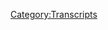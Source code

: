 {{DEFAULTSORT:
    #_TRANSCRIPT_0311:June 17-19, 2019
}}{{Transcript
    | title         = [[311: June 17-19, 2019]]
    | caption       = [https://knowledgefight.libsyn.com/knowledge-fight-june-17-19-2019 Listen to this episode on Libsyn]
    | episodeNumber = [[311: June 17-19, 2019|311]]
    | length        = 02:03:40
}}

{{MessageBox
    | header     = Warning: Bot Generated Content
    | text       = This transcript was automatically generated by transcription software and likely contains many mistakes and misattributions. Please check the audio for definitive quotes, attribution, and context.
    | image      = N3yvass4myg91.webp
    | imagewidth = 50px
    | id         = warning
}}

{{TranscriptBlock
    | name      = Unknown Speaker
    | timestamp = 00:00:00.000
    | text      = Andy in Kansas, you're on the air. Thanks for holding.
}}

{{TranscriptBlock
    | name      = Unknown Speaker
    | timestamp = 00:00:04.000
    | text      = Hello Alex, I'm a first time caller. I'm a huge fan. I love your work.
}}

{{TranscriptBlock
    | name      = Unknown Speaker
    | timestamp = 00:00:07.280
    | text      = I love you. Hey everybody, welcome back to Knowledge Fight. I'm Dan.
}}

{{TranscriptBlock
    | name      = Unknown Speaker
    | timestamp = 00:00:09.839
    | text      = I'm Jordan. Workable dudes like to sit around, drink novelty,
}}

{{TranscriptBlock
    | name      = Unknown Speaker
    | timestamp = 00:00:12.240
    | text      = pay over jails, and talk about Alex Jones quite a bit. I'm gonna drop the pretense.
}}

{{TranscriptBlock
    | name      = Unknown Speaker
    | timestamp = 00:00:16.160
    | text      = Indeed, we are. We're not driving, we don't talk about him a little bit.
}}

{{TranscriptBlock
    | name      = Unknown Speaker
    | timestamp = 00:00:18.800
    | text      = We're talking about- Exclusively.
}}

{{TranscriptBlock
    | name      = Unknown Speaker
    | timestamp = 00:00:20.480
    | text      = Exhaustively. Almost, almost too much.
}}

{{TranscriptBlock
    | name      = Unknown Speaker
    | timestamp = 00:00:22.640
    | text      = That's what my parents say. Me, mine too.
}}

{{TranscriptBlock
    | name      = Unknown Speaker
    | timestamp = 00:00:26.640
    | text      = How you doing, Jordan? Oh, I'm doing good, Dan.
}}

{{TranscriptBlock
    | name      = Unknown Speaker
    | timestamp = 00:00:29.280
    | text      = Great. Dan.
}}

{{TranscriptBlock
    | name      = Unknown Speaker
    | timestamp = 00:00:30.320
    | text      = What's up? What's the longest road trip you've ever been on?
}}

{{TranscriptBlock
    | name      = Unknown Speaker
    | timestamp = 00:00:33.359
    | text      = Oh, so glad you asked. Thank you.
}}

{{TranscriptBlock
    | name      = Unknown Speaker
    | timestamp = 00:00:35.280
    | text      = I've been on many road trips. I love a road trip.
}}

{{TranscriptBlock
    | name      = Unknown Speaker
    | timestamp = 00:00:38.159
    | text      = You grew up in central Missouri, especially. It's like, you gotta get out. You gotta go places.
}}

{{TranscriptBlock
    | name      = Unknown Speaker
    | timestamp = 00:00:42.560
    | text      = Of course, because you're in central Missouri.
}}

{{TranscriptBlock
    | name      = Unknown Speaker
    | timestamp = 00:00:44.240
    | text      = Yeah, I mean, growing up, me and the family with the parents and my brother,
}}

{{TranscriptBlock
    | name      = Unknown Speaker
    | timestamp = 00:00:47.759
    | text      = we would go to California every summer and we would drive because my parents didn't
}}

{{TranscriptBlock
    | name      = Unknown Speaker
    | timestamp = 00:00:52.000
    | text      = like to fly. It was too expensive. And then also we would just camp all along the way
}}

{{TranscriptBlock
    | name      = Unknown Speaker
    | timestamp = 00:00:56.640
    | text      = in order to not pay for hotels. Right, right, right.
}}

{{TranscriptBlock
    | name      = Unknown Speaker
    | timestamp = 00:00:59.840
    | text      = Like go to a KOA and pay 20 bucks to get there. Hell yeah.
}}

{{TranscriptBlock
    | name      = Unknown Speaker
    | timestamp = 00:01:02.799
    | text      = Sometimes national parks. Take that, the man.
}}

{{TranscriptBlock
    | name      = Unknown Speaker
    | timestamp = 00:01:04.480
    | text      = Yeah, it was a good time. We'd do that every summer because all my extended family was out
}}

{{TranscriptBlock
    | name      = Unknown Speaker
    | timestamp = 00:01:10.239
    | text      = somewhere in California for the most part. Yeah, so we would go out there and each time we would
}}

{{TranscriptBlock
    | name      = Unknown Speaker
    | timestamp = 00:01:15.680
    | text      = go, we would try and take a different route so we could hit different national parks.
}}

{{TranscriptBlock
    | name      = Unknown Speaker
    | timestamp = 00:01:19.200
    | text      = That's fun. So I was a little bit obsessed
}}

{{TranscriptBlock
    | name      = Unknown Speaker
    | timestamp = 00:01:20.640
    | text      = with national parks as a boy because it was a real dork.
}}

{{TranscriptBlock
    | name      = Unknown Speaker
    | timestamp = 00:01:23.519
    | text      = Yeah. Then as an adult, I guess,
}}

{{TranscriptBlock
    | name      = Unknown Speaker
    | timestamp = 00:01:26.159
    | text      = probably one of the longer ones is me and my buddy Nikki Gifts. We took a road trip from Missouri
}}

{{TranscriptBlock
    | name      = Unknown Speaker
    | timestamp = 00:01:31.280
    | text      = down to Boulder. So our friend James Desolation Williams moved out there and we went to go pay
}}

{{TranscriptBlock
    | name      = Unknown Speaker
    | timestamp = 00:01:37.439
    | text      = him a visit. He was doing some work at the Avery Brewery and he promised us that we could drink
}}

{{TranscriptBlock
    | name      = Unknown Speaker
    | timestamp = 00:01:43.680
    | text      = a bunch of Avery beer for free. Worth a long drive.
}}

{{TranscriptBlock
    | name      = Unknown Speaker
    | timestamp = 00:01:47.680
    | text      = Worth a long drive. We drove out west.
}}

{{TranscriptBlock
    | name      = Unknown Speaker
    | timestamp = 00:01:51.040
    | text      = Yeah, it was a good time. You were like the 49ers, but just for a couple of drinks.
}}

{{TranscriptBlock
    | name      = Unknown Speaker
    | timestamp = 00:01:55.599
    | text      = There might have been more involved in it than that, but that would have been enough.
}}

{{TranscriptBlock
    | name      = Unknown Speaker
    | timestamp = 00:02:00.799
    | text      = So yeah, good times. I love a road trip. I miss it.
}}

{{TranscriptBlock
    | name      = Unknown Speaker
    | timestamp = 00:02:02.480
    | text      = I like a road trip. That's one of the reasons
}}

{{TranscriptBlock
    | name      = Unknown Speaker
    | timestamp = 00:02:03.680
    | text      = I fantasize about getting an RV in the future. This is coming up too much on the show now.
}}

{{TranscriptBlock
    | name      = Unknown Speaker
    | timestamp = 00:02:08.479
    | text      = I've always wanted to drive cross country. I don't know what, there's something romantic
}}

{{TranscriptBlock
    | name      = Unknown Speaker
    | timestamp = 00:02:12.159
    | text      = about the idea of just getting on 80 and starting in California and going all the way east.
}}

{{TranscriptBlock
    | name      = Unknown Speaker
    | timestamp = 00:02:16.000
    | text      = That's probably why you're a comedian. It could be.
}}

{{TranscriptBlock
    | name      = Unknown Speaker
    | timestamp = 00:02:18.000
    | text      = Yeah, you fantasize about that road dog life. I like to get on the road. I need to live that
}}

{{TranscriptBlock
    | name      = Unknown Speaker
    | timestamp = 00:02:22.000
    | text      = road life. Well, you get to experience so many other little places that you would never be
}}

{{TranscriptBlock
    | name      = Unknown Speaker
    | timestamp = 00:02:26.479
    | text      = otherwise. There's a lot to that, I think. Absolutely.
}}

{{TranscriptBlock
    | name      = Unknown Speaker
    | timestamp = 00:02:29.919
    | text      = I think getting to experience different modes of life.
}}

{{TranscriptBlock
    | name      = Unknown Speaker
    | timestamp = 00:02:34.560
    | text      = Or just the- Valuable.
}}

{{TranscriptBlock
    | name      = Unknown Speaker
    | timestamp = 00:02:35.919
    | text      = The number of weird, silly roadside attractions will never... Anytime we're driving on something
}}

{{TranscriptBlock
    | name      = Unknown Speaker
    | timestamp = 00:02:41.840
    | text      = I see- Wall drug.
}}

{{TranscriptBlock
    | name      = Unknown Speaker
    | timestamp = 00:02:42.719
    | text      = Yeah, hell yeah. If there's a billboard for it, like, oh, come see this cave. I'm like,
}}

{{TranscriptBlock
    | name      = Unknown Speaker
    | timestamp = 00:02:47.120
    | text      = yeah, fucking we're going to see that cave. The world's largest pecan.
}}

{{TranscriptBlock
    | name      = Unknown Speaker
    | timestamp = 00:02:49.759
    | text      = Yes. Give me two of those. I got tricked by that one time. It's ceramic.
}}

{{TranscriptBlock
    | name      = Unknown Speaker
    | timestamp = 00:02:53.840
    | text      = Don't even bother. It's so stupid.
}}

{{TranscriptBlock
    | name      = Unknown Speaker
    | timestamp = 00:02:55.919
    | text      = Ceramic? That's not fair.
}}

{{TranscriptBlock
    | name      = Unknown Speaker
    | timestamp = 00:02:56.560
    | text      = It's a big old fake nut.
}}

{{TranscriptBlock
    | name      = Unknown Speaker
    | timestamp = 00:02:57.680
    | text      = Bullshit. Bullshit. That doesn't count.
}}

{{TranscriptBlock
    | name      = Unknown Speaker
    | timestamp = 00:03:00.159
    | text      = Nope. I was furious.
}}

{{TranscriptBlock
    | name      = Unknown Speaker
    | timestamp = 00:03:01.520
    | text      = You should have your license revoked if that's what it's in.
}}

{{TranscriptBlock
    | name      = Unknown Speaker
    | timestamp = 00:03:04.080
    | text      = But that's all of them. So many of those roadside things are just like, oh, you got me.
}}

{{TranscriptBlock
    | name      = Unknown Speaker
    | timestamp = 00:03:08.319
    | text      = Yeah, yeah, yeah. You sneaky assholes.
}}

{{TranscriptBlock
    | name      = Unknown Speaker
    | timestamp = 00:03:10.000
    | text      = It's a nice little scam. I like it.
}}

{{TranscriptBlock
    | name      = Unknown Speaker
    | timestamp = 00:03:11.919
    | text      = I respect the hustle.
}}

{{TranscriptBlock
    | name      = Unknown Speaker
    | timestamp = 00:03:13.039
    | text      = Exactly.
}}

{{TranscriptBlock
    | name      = Unknown Speaker
    | timestamp = 00:03:13.599
    | text      = There's nothing else I respect, Jordan.
}}

{{TranscriptBlock
    | name      = Unknown Speaker
    | timestamp = 00:03:14.879
    | text      = What's that?
}}

{{TranscriptBlock
    | name      = Unknown Speaker
    | timestamp = 00:03:15.360
    | text      = Is that this is a podcast where I know a lot about Alex Jones.
}}

{{TranscriptBlock
    | name      = Unknown Speaker
    | timestamp = 00:03:18.240
    | text      = And I only know what you tell me about it.
}}

{{TranscriptBlock
    | name      = Unknown Speaker
    | timestamp = 00:03:20.240
    | text      = What I respect more than that is the generosity of our donors, which make this show possible.
}}

{{TranscriptBlock
    | name      = Unknown Speaker
    | timestamp = 00:03:24.400
    | text      = So before we get going with today's episode, I got to take a second to say thank you.
}}

{{TranscriptBlock
    | name      = Unknown Speaker
    | timestamp = 00:03:28.159
    | text      = Some of these people have signed up and are supporting the show.
}}

{{TranscriptBlock
    | name      = Unknown Speaker
    | timestamp = 00:03:30.560
    | text      = First of all, John, you are now a policy wonk.
}}

{{TranscriptBlock
    | name      = Unknown Speaker
    | timestamp = 00:03:33.439
    | text      = I'm a policy wonk.
}}

{{TranscriptBlock
    | name      = Unknown Speaker
    | timestamp = 00:03:34.400
    | text      = Thank you, John.
}}

{{TranscriptBlock
    | name      = Unknown Speaker
    | timestamp = 00:03:34.879
    | text      = Thanks, John.
}}

{{TranscriptBlock
    | name      = Unknown Speaker
    | timestamp = 00:03:35.599
    | text      = Next, Alex. Thank you so much. You are now a policy wonk.
}}

{{TranscriptBlock
    | name      = Unknown Speaker
    | timestamp = 00:03:38.960
    | text      = I'm a policy wonk.
}}

{{TranscriptBlock
    | name      = Unknown Speaker
    | timestamp = 00:03:40.000
    | text      = Thank you, Alex.
}}

{{TranscriptBlock
    | name      = Unknown Speaker
    | timestamp = 00:03:41.039
    | text      = Next, Craig. Thank you so much. You are now a policy wonk.
}}

{{TranscriptBlock
    | name      = Unknown Speaker
    | timestamp = 00:03:44.159
    | text      = I'm a policy wonk.
}}

{{TranscriptBlock
    | name      = Unknown Speaker
    | timestamp = 00:03:45.360
    | text      = I like to believe that's Craig Manning from Degrassi.
}}

{{TranscriptBlock
    | name      = Unknown Speaker
    | timestamp = 00:03:47.919
    | text      = Oh, yeah.
}}

{{TranscriptBlock
    | name      = Unknown Speaker
    | timestamp = 00:03:48.319
    | text      = The next generation.
}}

{{TranscriptBlock
    | name      = Unknown Speaker
    | timestamp = 00:03:49.360
    | text      = OK, next, the beautiful thumb.
}}

{{TranscriptBlock
    | name      = Unknown Speaker
    | timestamp = 00:03:52.560
    | text      = Thank you so much. You are now a policy wonk.
}}

{{TranscriptBlock
    | name      = Unknown Speaker
    | timestamp = 00:03:54.879
    | text      = I'm a policy wonk.
}}

{{TranscriptBlock
    | name      = Unknown Speaker
    | timestamp = 00:03:56.080
    | text      = I like to believe that's the beautiful thumb from Degrassi.
}}

{{TranscriptBlock
    | name      = Unknown Speaker
    | timestamp = 00:04:01.439
    | text      = And finally, I say thank you to somebody who donated a little bit of an elevated level.
}}

{{TranscriptBlock
    | name      = Unknown Speaker
    | timestamp = 00:04:06.000
    | text      = We appreciate that very much.
}}

{{TranscriptBlock
    | name      = Unknown Speaker
    | timestamp = 00:04:07.199
    | text      = So, Bridget, thank you so much.
}}

{{TranscriptBlock
    | name      = Unknown Speaker
    | timestamp = 00:04:08.800
    | text      = You are now a technocrat.
}}

{{TranscriptBlock
    | name      = Unknown Speaker
    | timestamp = 00:04:10.400
    | text      = Excuse me.
}}

{{TranscriptBlock
    | name      = Unknown Speaker
    | timestamp = 00:04:11.439
    | text      = I'm a policy wonk.
}}

{{TranscriptBlock
    | name      = Unknown Speaker
    | timestamp = 00:04:12.719
    | text      = Crikey, mate. That's fantastic.
}}

{{TranscriptBlock
    | name      = Unknown Speaker
    | timestamp = 00:04:14.400
    | text      = Have yourself a brew.
}}

{{TranscriptBlock
    | name      = Unknown Speaker
    | timestamp = 00:04:15.680
    | text      = How's your 401k doing, bro?
}}

{{TranscriptBlock
    | name      = Unknown Speaker
    | timestamp = 00:04:17.360
    | text      = We got to go full tilt boogie on this, Watson, all right?
}}

{{TranscriptBlock
    | name      = Unknown Speaker
    | timestamp = 00:04:20.000
    | text      = Let's just get down to business.
}}

{{TranscriptBlock
    | name      = Unknown Speaker
    | timestamp = 00:04:21.199
    | text      = We ain't making that money off that heroin.
}}

{{TranscriptBlock
    | name      = Unknown Speaker
    | timestamp = 00:04:23.279
    | text      = Why you pimps so good?
}}

{{TranscriptBlock
    | name      = Unknown Speaker
    | timestamp = 00:04:25.279
    | text      = My neck is freakishly large.
}}

{{TranscriptBlock
    | name      = Unknown Speaker
    | timestamp = 00:04:26.959
    | text      = I declare info war on you.
}}

{{TranscriptBlock
    | name      = Unknown Speaker
    | timestamp = 00:04:29.600
    | text      = Thank you so much, Bridget.
}}

{{TranscriptBlock
    | name      = Unknown Speaker
    | timestamp = 00:04:30.879
    | text      = Thank you very much, Bridget.
}}

{{TranscriptBlock
    | name      = Unknown Speaker
    | timestamp = 00:04:31.680
    | text      = By the way, this is Bridget, not as opposed to the one, the Bridget,
}}

{{TranscriptBlock
    | name      = Unknown Speaker
    | timestamp = 00:04:35.680
    | text      = which could have also been Bridget, but spelled differently.
}}

{{TranscriptBlock
    | name      = Unknown Speaker
    | timestamp = 00:04:38.720
    | text      = Two Bridget's or a Bridget and a Bridget in the house.
}}

{{TranscriptBlock
    | name      = Unknown Speaker
    | timestamp = 00:04:41.439
    | text      = Either way, different people, we thank you both very much from the bottom of our hearts.
}}

{{TranscriptBlock
    | name      = Unknown Speaker
    | timestamp = 00:04:45.759
    | text      = Yes.
}}

{{TranscriptBlock
    | name      = Unknown Speaker
    | timestamp = 00:04:46.259
    | text      = If you'd like to support the show,
}}

{{TranscriptBlock
    | name      = Unknown Speaker
    | timestamp = 00:04:47.540
    | text      = you can do that by going to our website, knowledgefight.com,
}}

{{TranscriptBlock
    | name      = Unknown Speaker
    | timestamp = 00:04:49.699
    | text      = clicking the button that says support the show.
}}

{{TranscriptBlock
    | name      = Unknown Speaker
    | timestamp = 00:04:50.980
    | text      = We would appreciate it.
}}

{{TranscriptBlock
    | name      = Unknown Speaker
    | timestamp = 00:04:51.779
    | text      = Please do.
}}

{{TranscriptBlock
    | name      = Unknown Speaker
    | timestamp = 00:04:52.339
    | text      = And also we are incredibly behind on these shout outs.
}}

{{TranscriptBlock
    | name      = Unknown Speaker
    | timestamp = 00:04:56.180
    | text      = So we will be doing a supplementary shout out session.
}}

{{TranscriptBlock
    | name      = Unknown Speaker
    | timestamp = 00:04:59.540
    | text      = We're doing double shout outs.
}}

{{TranscriptBlock
    | name      = Unknown Speaker
    | timestamp = 00:05:00.500
    | text      = At the end of this episode.
}}

{{TranscriptBlock
    | name      = Unknown Speaker
    | timestamp = 00:05:01.300
    | text      = Hell yeah.
}}

{{TranscriptBlock
    | name      = Unknown Speaker
    | timestamp = 00:05:02.019
    | text      = Stick around for us trying to riff on people's names.
}}

{{TranscriptBlock
    | name      = Unknown Speaker
    | timestamp = 00:05:05.379
    | text      = Very exciting.
}}

{{TranscriptBlock
    | name      = Unknown Speaker
    | timestamp = 00:05:07.300
    | text      = So we didn't have an episode on Wednesday,
}}

{{TranscriptBlock
    | name      = Unknown Speaker
    | timestamp = 00:05:09.139
    | text      = and I guess we should just come out and explain partially one of the reasons,
}}

{{TranscriptBlock
    | name      = Unknown Speaker
    | timestamp = 00:05:13.139
    | text      = and that is that we've had a bit of a fantasy of doing an audio book of Mark Richard's book,
}}

{{TranscriptBlock
    | name      = Unknown Speaker
    | timestamp = 00:05:21.540
    | text      = who is Carrie Cassidy from Project Camelot's big whistleblower.
}}

{{TranscriptBlock
    | name      = Unknown Speaker
    | timestamp = 00:05:25.060
    | text      = He put out a book called Imperial Marin Volume One.
}}

{{TranscriptBlock
    | name      = Unknown Speaker
    | timestamp = 00:05:28.420
    | text      = Our buddy Mike was so kind as to go and help us secure the text of that book.
}}

{{TranscriptBlock
    | name      = Unknown Speaker
    | timestamp = 00:05:36.500
    | text      = And we have sat down twice to try and do it.
}}

{{TranscriptBlock
    | name      = Unknown Speaker
    | timestamp = 00:05:39.939
    | text      = And we just can't.
}}

{{TranscriptBlock
    | name      = Unknown Speaker
    | timestamp = 00:05:41.300
    | text      = It's not possible.
}}

{{TranscriptBlock
    | name      = Unknown Speaker
    | timestamp = 00:05:42.579
    | text      = It's not possible.
}}

{{TranscriptBlock
    | name      = Unknown Speaker
    | timestamp = 00:05:44.660
    | text      = That's what we had intended to start putting out on Wednesday.
}}

{{TranscriptBlock
    | name      = Unknown Speaker
    | timestamp = 00:05:47.379
    | text      = We had sat down and we tried for the second time to get through it.
}}

{{TranscriptBlock
    | name      = Unknown Speaker
    | timestamp = 00:05:51.540
    | text      = And it is just some of the most awful nonsense.
}}

{{TranscriptBlock
    | name      = Unknown Speaker
    | timestamp = 00:05:56.740
    | text      = It's really, really bad.
}}

{{TranscriptBlock
    | name      = Unknown Speaker
    | timestamp = 00:05:58.339
    | text      = It's really bad.
}}

{{TranscriptBlock
    | name      = Unknown Speaker
    | timestamp = 00:05:59.300
    | text      = It's very boring.
}}

{{TranscriptBlock
    | name      = Unknown Speaker
    | timestamp = 00:06:00.980
    | text      = It's bad in the same way that...
}}

{{TranscriptBlock
    | name      = Unknown Speaker
    | timestamp = 00:06:05.459
    | text      = What is it?
}}

{{TranscriptBlock
    | name      = Unknown Speaker
    | timestamp = 00:06:05.939
    | text      = What is it?
}}

{{TranscriptBlock
    | name      = Unknown Speaker
    | timestamp = 00:06:06.740
    | text      = The room.
}}

{{TranscriptBlock
    | name      = Unknown Speaker
    | timestamp = 00:06:07.459
    | text      = It's bad in the same way the room is really bad.
}}

{{TranscriptBlock
    | name      = Unknown Speaker
    | timestamp = 00:06:10.019
    | text      = It is alternately very, very, very funny and incredibly boring at the same time.
}}

{{TranscriptBlock
    | name      = Unknown Speaker
    | timestamp = 00:06:16.180
    | text      = We can fill you in on some of the funny stuff.
}}

{{TranscriptBlock
    | name      = Unknown Speaker
    | timestamp = 00:06:18.180
    | text      = There's a character named Mako Shark Rampant.
}}

{{TranscriptBlock
    | name      = Unknown Speaker
    | timestamp = 00:06:20.100
    | text      = The greatest name in history.
}}

{{TranscriptBlock
    | name      = Unknown Speaker
    | timestamp = 00:06:21.779
    | text      = In history.
}}

{{TranscriptBlock
    | name      = Unknown Speaker
    | timestamp = 00:06:22.339
    | text      = Shark Rampant.
}}

{{TranscriptBlock
    | name      = Unknown Speaker
    | timestamp = 00:06:23.300
    | text      = There are so many sharks in his life.
}}

{{TranscriptBlock
    | name      = Unknown Speaker
    | timestamp = 00:06:24.899
    | text      = He talks about biohides and skin wings.
}}

{{TranscriptBlock
    | name      = Unknown Speaker
    | timestamp = 00:06:27.139
    | text      = And you have no idea if anybody is a human or a cat being.
}}

{{TranscriptBlock
    | name      = Unknown Speaker
    | timestamp = 00:06:30.259
    | text      = No clue.
}}

{{TranscriptBlock
    | name      = Unknown Speaker
    | timestamp = 00:06:30.740
    | text      = Or I don't even know if Mako Shark Rampant is a shark.
}}

{{TranscriptBlock
    | name      = Unknown Speaker
    | timestamp = 00:06:33.060
    | text      = I have no idea.
}}

{{TranscriptBlock
    | name      = Unknown Speaker
    | timestamp = 00:06:33.939
    | text      = Sometimes there's pause, but in Shark Rampant, no fins.
}}

{{TranscriptBlock
    | name      = Unknown Speaker
    | timestamp = 00:06:39.060
    | text      = It's not worth it to find out, though.
}}

{{TranscriptBlock
    | name      = Unknown Speaker
    | timestamp = 00:06:44.100
    | text      = It's what we learned.
}}

{{TranscriptBlock
    | name      = Unknown Speaker
    | timestamp = 00:06:46.100
    | text      = Because we sat down, we got like 45 minutes in.
}}

{{TranscriptBlock
    | name      = Unknown Speaker
    | timestamp = 00:06:48.819
    | text      = Like, we are two and a half pages through this.
}}

{{TranscriptBlock
    | name      = Unknown Speaker
    | timestamp = 00:06:51.139
    | text      = Yeah, it's not gonna be good.
}}

{{TranscriptBlock
    | name      = Unknown Speaker
    | timestamp = 00:06:52.819
    | text      = And it's like, it's very long.
}}

{{TranscriptBlock
    | name      = Unknown Speaker
    | timestamp = 00:06:54.819
    | text      = Like, we will probably end up putting out a, what, 80-hour audiobook of this?
}}

{{TranscriptBlock
    | name      = Unknown Speaker
    | timestamp = 00:06:59.220
    | text      = No good.
}}

{{TranscriptBlock
    | name      = Unknown Speaker
    | timestamp = 00:07:00.019
    | text      = Not going to work.
}}

{{TranscriptBlock
    | name      = Unknown Speaker
    | timestamp = 00:07:00.899
    | text      = No, no, no, no.
}}

{{TranscriptBlock
    | name      = Unknown Speaker
    | timestamp = 00:07:01.860
    | text      = So that kind of torpedoed our plans for Wednesday.
}}

{{TranscriptBlock
    | name      = Unknown Speaker
    | timestamp = 00:07:04.899
    | text      = But thank you very much to Mike for getting us to do this.
}}

{{TranscriptBlock
    | name      = Unknown Speaker
    | timestamp = 00:07:07.939
    | text      = Huge shout out to Mike.
}}

{{TranscriptBlock
    | name      = Unknown Speaker
    | timestamp = 00:07:09.300
    | text      = He's a very, very cool dude.
}}

{{TranscriptBlock
    | name      = Unknown Speaker
    | timestamp = 00:07:11.060
    | text      = And our apologies for missing the episode and the fact that we just can't do this.
}}

{{TranscriptBlock
    | name      = Unknown Speaker
    | timestamp = 00:07:15.540
    | text      = And not least of which, in those two and a half pages, it was really, really horny.
}}

{{TranscriptBlock
    | name      = Unknown Speaker
    | timestamp = 00:07:22.579
    | text      = Like, it was so horny.
}}

{{TranscriptBlock
    | name      = Unknown Speaker
    | timestamp = 00:07:24.180
    | text      = It was like, we're saving you from from listening to a dude.
}}

{{TranscriptBlock
    | name      = Unknown Speaker
    | timestamp = 00:07:29.060
    | text      = He's talking about how, like, a sword is the perfect intersection of maleness and he's
}}

{{TranscriptBlock
    | name      = Unknown Speaker
    | timestamp = 00:07:34.019
    | text      = banging it against the floor.
}}

{{TranscriptBlock
    | name      = Unknown Speaker
    | timestamp = 00:07:35.459
    | text      = Up and down repeatedly.
}}

{{TranscriptBlock
    | name      = Unknown Speaker
    | timestamp = 00:07:36.899
    | text      = Yeah, it's not good.
}}

{{TranscriptBlock
    | name      = Unknown Speaker
    | timestamp = 00:07:38.259
    | text      = No good.
}}

{{TranscriptBlock
    | name      = Unknown Speaker
    | timestamp = 00:07:39.699
    | text      = So, Jordan, today we are back in the present because we got to experience the fallout.
}}

{{TranscriptBlock
    | name      = Unknown Speaker
    | timestamp = 00:07:45.459
    | text      = Man, we're just staying in the present, huh?
}}

{{TranscriptBlock
    | name      = Unknown Speaker
    | timestamp = 00:07:47.620
    | text      = Well, so much has happened.
}}

{{TranscriptBlock
    | name      = Unknown Speaker
    | timestamp = 00:07:48.819
    | text      = I know.
}}

{{TranscriptBlock
    | name      = Unknown Speaker
    | timestamp = 00:07:49.620
    | text      = Because the attorneys in the Sandy Hook case that Alex is in, they accurately interpreted
}}

{{TranscriptBlock
    | name      = Unknown Speaker
    | timestamp = 00:07:56.740
    | text      = his performance from his Friday episode from last week wherein he yelled a bunch about
}}

{{TranscriptBlock
    | name      = Unknown Speaker
    | timestamp = 00:08:01.699
    | text      = Chris Matti, one of the attorneys who is the opposing counsel, and Alex very clearly was
}}

{{TranscriptBlock
    | name      = Unknown Speaker
    | timestamp = 00:08:08.980
    | text      = implying threats against the guy.
}}

{{TranscriptBlock
    | name      = Unknown Speaker
    | timestamp = 00:08:10.899
    | text      = Yeah.
}}

{{TranscriptBlock
    | name      = Unknown Speaker
    | timestamp = 00:08:11.220
    | text      = And so they responded appropriately and filed a motion.
}}

{{TranscriptBlock
    | name      = Unknown Speaker
    | timestamp = 00:08:15.139
    | text      = Hey, you can't do that.
}}

{{TranscriptBlock
    | name      = Unknown Speaker
    | timestamp = 00:08:16.500
    | text      = And Alex got some sanctions against him.
}}

{{TranscriptBlock
    | name      = Unknown Speaker
    | timestamp = 00:08:20.420
    | text      = He has to pay the attorney's fees for the porn situation that he is in.
}}

{{TranscriptBlock
    | name      = Unknown Speaker
    | timestamp = 00:08:26.019
    | text      = He can only buy oil from Saudi Arabia now, he can't get it from Iran.
}}

{{TranscriptBlock
    | name      = Unknown Speaker
    | timestamp = 00:08:32.340
    | text      = Indeed.
}}

{{TranscriptBlock
    | name      = Unknown Speaker
    | timestamp = 00:08:32.820
    | text      = Lot of sanctions.
}}

{{TranscriptBlock
    | name      = Unknown Speaker
    | timestamp = 00:08:34.100
    | text      = And more to the point, a lot of people have gone sideways in covering this whole thing.
}}

{{TranscriptBlock
    | name      = Unknown Speaker
    | timestamp = 00:08:40.659
    | text      = And I want...
}}

{{TranscriptBlock
    | name      = Unknown Speaker
    | timestamp = 00:08:41.139
    | text      = Yeah, it's been a disaster.
}}

{{TranscriptBlock
    | name      = Unknown Speaker
    | timestamp = 00:08:42.580
    | text      = There have been some...
}}

{{TranscriptBlock
    | name      = Unknown Speaker
    | timestamp = 00:08:44.100
    | text      = So Alex did his whole thing on Friday.
}}

{{TranscriptBlock
    | name      = Unknown Speaker
    | timestamp = 00:08:47.700
    | text      = Yeah.
}}

{{TranscriptBlock
    | name      = Unknown Speaker
    | timestamp = 00:08:47.940
    | text      = And then immediately The Daily Beast and a number of other places put out stories about
}}

{{TranscriptBlock
    | name      = Unknown Speaker
    | timestamp = 00:08:52.899
    | text      = how Alex went on a weird rant and offered a million dollars for information about who
}}

{{TranscriptBlock
    | name      = Unknown Speaker
    | timestamp = 00:08:58.899
    | text      = had sent this to his email accounts.
}}

{{TranscriptBlock
    | name      = Unknown Speaker
    | timestamp = 00:09:02.580
    | text      = All good and well.
}}

{{TranscriptBlock
    | name      = Unknown Speaker
    | timestamp = 00:09:04.259
    | text      = I think that's fairly fine.
}}

{{TranscriptBlock
    | name      = Unknown Speaker
    | timestamp = 00:09:05.700
    | text      = All good and well?
}}

{{TranscriptBlock
    | name      = Unknown Speaker
    | timestamp = 00:09:06.659
    | text      = I mean, I think he walked it back after getting some reasonable advice from Norm Pattison.
}}

{{TranscriptBlock
    | name      = Unknown Speaker
    | timestamp = 00:09:11.460
    | text      = He sobered up the next day and walked it back to $100,000 and took away the stipulation
}}

{{TranscriptBlock
    | name      = Unknown Speaker
    | timestamp = 00:09:17.539
    | text      = that it belonged to conviction because that's illegal.
}}

{{TranscriptBlock
    | name      = Unknown Speaker
    | timestamp = 00:09:20.259
    | text      = That's illegal.
}}

{{TranscriptBlock
    | name      = Unknown Speaker
    | timestamp = 00:09:20.820
    | text      = So he did walk that all back, but it's fine.
}}

{{TranscriptBlock
    | name      = Unknown Speaker
    | timestamp = 00:09:24.259
    | text      = The Daily Beast's report on that, I think, was about as accurate as you're gonna get.
}}

{{TranscriptBlock
    | name      = Unknown Speaker
    | timestamp = 00:09:28.019
    | text      = Yeah.
}}

{{TranscriptBlock
    | name      = Unknown Speaker
    | timestamp = 00:09:28.580
    | text      = Then on Monday, the Connecticut Post, I believe is the publication, paper out of Connecticut
}}

{{TranscriptBlock
    | name      = Unknown Speaker
    | timestamp = 00:09:34.899
    | text      = or publication out of Connecticut, put out a story where the headline was,
}}

{{TranscriptBlock
    | name      = Unknown Speaker
    | timestamp = 00:09:38.419
    | text      = Lawyer Alex Jones Sent Sandy Hook Lawyer's Pornography.
}}

{{TranscriptBlock
    | name      = Unknown Speaker
    | timestamp = 00:09:42.740
    | text      = Yeah, yeah.
}}

{{TranscriptBlock
    | name      = Unknown Speaker
    | timestamp = 00:09:43.539
    | text      = And because of the way it was framed in the headline, it made it appear that Alex had
}}

{{TranscriptBlock
    | name      = Unknown Speaker
    | timestamp = 00:09:48.740
    | text      = maliciously sent this to the lawyers, when in reality, it was technically accurate.
}}

{{TranscriptBlock
    | name      = Unknown Speaker
    | timestamp = 00:09:53.220
    | text      = He sent a batch of things in discovery.
}}

{{TranscriptBlock
    | name      = Unknown Speaker
    | timestamp = 00:09:55.620
    | text      = Yes, yeah.
}}

{{TranscriptBlock
    | name      = Unknown Speaker
    | timestamp = 00:09:56.980
    | text      = And illegal pornography happened to be in it.
}}

{{TranscriptBlock
    | name      = Unknown Speaker
    | timestamp = 00:09:59.059
    | text      = Right.
}}

{{TranscriptBlock
    | name      = Unknown Speaker
    | timestamp = 00:10:00.019
    | text      = So the problem is Alex only understands headlines.
}}

{{TranscriptBlock
    | name      = Unknown Speaker
    | timestamp = 00:10:04.820
    | text      = Yes.
}}

{{TranscriptBlock
    | name      = Unknown Speaker
    | timestamp = 00:10:05.139
    | text      = And so when you have a headline like that, it's going to cause trouble.
}}

{{TranscriptBlock
    | name      = Unknown Speaker
    | timestamp = 00:10:09.539
    | text      = And from there, things didn't get better.
}}

{{TranscriptBlock
    | name      = Unknown Speaker
    | timestamp = 00:10:11.220
    | text      = Oh, they didn't.
}}

{{TranscriptBlock
    | name      = Unknown Speaker
    | timestamp = 00:10:11.860
    | text      = In terms of the media coverage of this stuff.
}}

{{TranscriptBlock
    | name      = Unknown Speaker
    | timestamp = 00:10:13.620
    | text      = Yeah.
}}

{{TranscriptBlock
    | name      = Unknown Speaker
    | timestamp = 00:10:13.940
    | text      = So we're gonna go over that.
}}

{{TranscriptBlock
    | name      = Unknown Speaker
    | timestamp = 00:10:15.299
    | text      = We're going to experience how Alex experiences the media coverage of the situation that he's
}}

{{TranscriptBlock
    | name      = Unknown Speaker
    | timestamp = 00:10:19.700
    | text      = in.
}}

{{TranscriptBlock
    | name      = Unknown Speaker
    | timestamp = 00:10:20.100
    | text      = And I think that there's a very important lesson that we will learn in the middle of
}}

{{TranscriptBlock
    | name      = Unknown Speaker
    | timestamp = 00:10:23.299
    | text      = this episode, and there'll be some funny stuff.
}}

{{TranscriptBlock
    | name      = Unknown Speaker
    | timestamp = 00:10:26.580
    | text      = I've tried to make this as not painful as possible.
}}

{{TranscriptBlock
    | name      = Unknown Speaker
    | timestamp = 00:10:29.620
    | text      = I don't think it's going to be nearly as bad as Monday's episode, virtually.
}}

{{TranscriptBlock
    | name      = Unknown Speaker
    | timestamp = 00:10:33.700
    | text      = That is a low bar.
}}

{{TranscriptBlock
    | name      = Unknown Speaker
    | timestamp = 00:10:35.299
    | text      = Yeah.
}}

{{TranscriptBlock
    | name      = Unknown Speaker
    | timestamp = 00:10:35.620
    | text      = And I think we learned something profoundly funny about Alex and his plans for the future.
}}

{{TranscriptBlock
    | name      = Unknown Speaker
    | timestamp = 00:10:40.740
    | text      = All right.
}}

{{TranscriptBlock
    | name      = Unknown Speaker
    | timestamp = 00:10:41.220
    | text      = But before we do get into any of this.
}}

{{TranscriptBlock
    | name      = Unknown Speaker
    | timestamp = 00:10:43.779
    | text      = Yes.
}}

{{TranscriptBlock
    | name      = Unknown Speaker
    | timestamp = 00:10:44.019
    | text      = We have an out of context drop.
}}

{{TranscriptBlock
    | name      = Unknown Speaker
    | timestamp = 00:10:45.379
    | text      = Okay.
}}

{{TranscriptBlock
    | name      = Unknown Speaker
    | timestamp = 00:10:45.860
    | text      = And this is Alex Jones channeling one of the greatest comedians of the 70s and 80s.
}}

{{TranscriptBlock
    | name      = Unknown Speaker
    | timestamp = 00:10:54.100
    | text      = You know, people used to watch TV, but now the TV's watch you.
}}

{{TranscriptBlock
    | name      = Unknown Speaker
    | timestamp = 00:11:02.019
    | text      = If anybody, if anybody had any questions about Alex Jones's loyalties to Russia.
}}

{{TranscriptBlock
    | name      = Unknown Speaker
    | timestamp = 00:11:09.299
    | text      = We have just solved that.
}}

{{TranscriptBlock
    | name      = Unknown Speaker
    | timestamp = 00:11:10.740
    | text      = There it is.
}}

{{TranscriptBlock
    | name      = Unknown Speaker
    | timestamp = 00:11:11.299
    | text      = He's doing a goddamn impression.
}}

{{TranscriptBlock
    | name      = Unknown Speaker
    | timestamp = 00:11:13.220
    | text      = Wait, was Yakov Russian or was he Ukrainian?
}}

{{TranscriptBlock
    | name      = Unknown Speaker
    | timestamp = 00:11:16.419
    | text      = Yakov Smirnov.
}}

{{TranscriptBlock
    | name      = Unknown Speaker
    | timestamp = 00:11:17.460
    | text      = I thought he was Ukrainian.
}}

{{TranscriptBlock
    | name      = Unknown Speaker
    | timestamp = 00:11:18.580
    | text      = I don't know why I thought he was Ukrainian.
}}

{{TranscriptBlock
    | name      = Unknown Speaker
    | timestamp = 00:11:20.259
    | text      = All his jokes are about Russia.
}}

{{TranscriptBlock
    | name      = Unknown Speaker
    | timestamp = 00:11:21.860
    | text      = I know.
}}

{{TranscriptBlock
    | name      = Unknown Speaker
    | timestamp = 00:11:22.899
    | text      = Not all of them.
}}

{{TranscriptBlock
    | name      = Unknown Speaker
    | timestamp = 00:11:23.460
    | text      = That's not fair at all.
}}

{{TranscriptBlock
    | name      = Unknown Speaker
    | timestamp = 00:11:24.259
    | text      = I know.
}}

{{TranscriptBlock
    | name      = Unknown Speaker
    | timestamp = 00:11:25.539
    | text      = Yeah.
}}

{{TranscriptBlock
    | name      = Unknown Speaker
    | timestamp = 00:11:25.700
    | text      = But that was before the fall of the Soviet Union.
}}

{{TranscriptBlock
    | name      = Unknown Speaker
    | timestamp = 00:11:27.940
    | text      = He may or may not be Ukrainian.
}}

{{TranscriptBlock
    | name      = Unknown Speaker
    | timestamp = 00:11:29.539
    | text      = I'm not entirely sure.
}}

{{TranscriptBlock
    | name      = Unknown Speaker
    | timestamp = 00:11:30.659
    | text      = I will say that I don't know that.
}}

{{TranscriptBlock
    | name      = Unknown Speaker
    | timestamp = 00:11:32.419
    | text      = It's my understanding that his public character is that he's Russian.
}}

{{TranscriptBlock
    | name      = Unknown Speaker
    | timestamp = 00:11:37.460
    | text      = All right.
}}

{{TranscriptBlock
    | name      = Unknown Speaker
    | timestamp = 00:11:37.700
    | text      = So let's jump in today.
}}

{{TranscriptBlock
    | name      = Unknown Speaker
    | timestamp = 00:11:38.659
    | text      = We're going over June 17th through 19th.
}}

{{TranscriptBlock
    | name      = Unknown Speaker
    | timestamp = 00:11:40.980
    | text      = So it's Monday through Wednesday of this past week.
}}

{{TranscriptBlock
    | name      = Unknown Speaker
    | timestamp = 00:11:44.100
    | text      = And Alex starts off by talking about why he has all this paper in front of him.
}}

{{TranscriptBlock
    | name      = Unknown Speaker
    | timestamp = 00:11:48.500
    | text      = We don't lay these articles out on here as a prop.
}}

{{TranscriptBlock
    | name      = Unknown Speaker
    | timestamp = 00:11:51.139
    | text      = These are all stacks I've gone through.
}}

{{TranscriptBlock
    | name      = Unknown Speaker
    | timestamp = 00:11:53.139
    | text      = No.
}}

{{TranscriptBlock
    | name      = Unknown Speaker
    | timestamp = 00:11:53.700
    | text      = No.
}}

{{TranscriptBlock
    | name      = Unknown Speaker
    | timestamp = 00:11:54.419
    | text      = That was a pretty short first clip.
}}

{{TranscriptBlock
    | name      = Unknown Speaker
    | timestamp = 00:11:55.779
    | text      = Yeah.
}}

{{TranscriptBlock
    | name      = Unknown Speaker
    | timestamp = 00:11:56.019
    | text      = Yeah.
}}

{{TranscriptBlock
    | name      = Unknown Speaker
    | timestamp = 00:11:56.259
    | text      = That one quick and to the point.
}}

{{TranscriptBlock
    | name      = Unknown Speaker
    | timestamp = 00:11:58.259
    | text      = He was lying right out the gate.
}}

{{TranscriptBlock
    | name      = Unknown Speaker
    | timestamp = 00:12:00.179
    | text      = Short and sweet.
}}

{{TranscriptBlock
    | name      = Unknown Speaker
    | timestamp = 00:12:01.379
    | text      = Yeah.
}}

{{TranscriptBlock
    | name      = Unknown Speaker
    | timestamp = 00:12:01.860
    | text      = And now we jump from there.
}}

{{TranscriptBlock
    | name      = Unknown Speaker
    | timestamp = 00:12:03.700
    | text      = That's just to sort of set up.
}}

{{TranscriptBlock
    | name      = Unknown Speaker
    | timestamp = 00:12:04.980
    | text      = He talks about those stacks quite a bit.
}}

{{TranscriptBlock
    | name      = Unknown Speaker
    | timestamp = 00:12:06.419
    | text      = Okay.
}}

{{TranscriptBlock
    | name      = Unknown Speaker
    | timestamp = 00:12:06.659
    | text      = But in this next clip, Alex is defensive about how the media is covering the situation that
}}

{{TranscriptBlock
    | name      = Unknown Speaker
    | timestamp = 00:12:13.700
    | text      = he finds himself in.
}}

{{TranscriptBlock
    | name      = Unknown Speaker
    | timestamp = 00:12:14.980
    | text      = And we'll find out that once again, that he's only pointing the finger at himself.
}}

{{TranscriptBlock
    | name      = Unknown Speaker
    | timestamp = 00:12:20.740
    | text      = What happened to us just last week?
}}

{{TranscriptBlock
    | name      = Unknown Speaker
    | timestamp = 00:12:22.419
    | text      = We learned we've been under investigation for two weeks by the FBI, who then gave a
}}

{{TranscriptBlock
    | name      = Unknown Speaker
    | timestamp = 00:12:25.940
    | text      = statement to my lawyer and said, Infowars is the victim.
}}

{{TranscriptBlock
    | name      = Unknown Speaker
    | timestamp = 00:12:30.820
    | text      = Someone sent you emails with child porn on them.
}}

{{TranscriptBlock
    | name      = Unknown Speaker
    | timestamp = 00:12:32.820
    | text      = You didn't know, put them.
}}

{{TranscriptBlock
    | name      = Unknown Speaker
    | timestamp = 00:12:33.860
    | text      = And it just so happened to be, we're going to get you for talking about Sandy Hook.
}}

{{TranscriptBlock
    | name      = Unknown Speaker
    | timestamp = 00:12:37.460
    | text      = You piece of crap.
}}

{{TranscriptBlock
    | name      = Unknown Speaker
    | timestamp = 00:12:38.500
    | text      = Here's more threats.
}}

{{TranscriptBlock
    | name      = Unknown Speaker
    | timestamp = 00:12:39.779
    | text      = And if you clicked on it, which we didn't do, it's child porn.
}}

{{TranscriptBlock
    | name      = Unknown Speaker
    | timestamp = 00:12:43.220
    | text      = The national media ran with Infowars infected with malware with child porn.
}}

{{TranscriptBlock
    | name      = Unknown Speaker
    | timestamp = 00:12:48.340
    | text      = Their servers aren't safe.
}}

{{TranscriptBlock
    | name      = Unknown Speaker
    | timestamp = 00:12:50.580
    | text      = Think about the deception.
}}

{{TranscriptBlock
    | name      = Unknown Speaker
    | timestamp = 00:12:51.779
    | text      = But the FBI does say that Jones is innocent.
}}

{{TranscriptBlock
    | name      = Unknown Speaker
    | timestamp = 00:12:54.740
    | text      = It wasn't malware.
}}

{{TranscriptBlock
    | name      = Unknown Speaker
    | timestamp = 00:12:56.179
    | text      = It was individuals sending us emails to trick us to open them, saying, we're going to get
}}

{{TranscriptBlock
    | name      = Unknown Speaker
    | timestamp = 00:13:00.980
    | text      = you, Alex Jones, and here's our threats against you.
}}

{{TranscriptBlock
    | name      = Unknown Speaker
    | timestamp = 00:13:04.340
    | text      = And you click on it and it's horrible crime.
}}

{{TranscriptBlock
    | name      = Unknown Speaker
    | timestamp = 00:13:07.860
    | text      = All the articles that talked about malware were literally quoting Norm Pattis, Alex's
}}

{{TranscriptBlock
    | name      = Unknown Speaker
    | timestamp = 00:13:12.659
    | text      = lawyer, because he said it was malware.
}}

{{TranscriptBlock
    | name      = Unknown Speaker
    | timestamp = 00:13:14.820
    | text      = Now, it was clumsy phrasing on his part, but that doesn't negate the fact that the only
}}

{{TranscriptBlock
    | name      = Unknown Speaker
    | timestamp = 00:13:20.019
    | text      = thing that they're reporting on is what your fucking lawyer said.
}}

{{TranscriptBlock
    | name      = Unknown Speaker
    | timestamp = 00:13:22.899
    | text      = Same thing with that Alex is playing a character thing.
}}

{{TranscriptBlock
    | name      = Unknown Speaker
    | timestamp = 00:13:25.779
    | text      = It's like, yes, the media is reporting on what your lawyer said, defending you and your
}}

{{TranscriptBlock
    | name      = Unknown Speaker
    | timestamp = 00:13:29.940
    | text      = child custody case.
}}

{{TranscriptBlock
    | name      = Unknown Speaker
    | timestamp = 00:13:31.379
    | text      = Now, take that up with your lawyer, not the media.
}}

{{TranscriptBlock
    | name      = Unknown Speaker
    | timestamp = 00:13:33.059
    | text      = They're quoting him.
}}

{{TranscriptBlock
    | name      = Unknown Speaker
    | timestamp = 00:13:34.100
    | text      = And don't expect Norm to know completely what malware is.
}}

{{TranscriptBlock
    | name      = Unknown Speaker
    | timestamp = 00:13:37.940
    | text      = No, that's a reasonable mistake for him to make.
}}

{{TranscriptBlock
    | name      = Unknown Speaker
    | timestamp = 00:13:41.620
    | text      = So that should characterize some of this.
}}

{{TranscriptBlock
    | name      = Unknown Speaker
    | timestamp = 00:13:43.779
    | text      = He's really trying to get messy with definitions, trying to point fingers around, and this trend
}}

{{TranscriptBlock
    | name      = Unknown Speaker
    | timestamp = 00:13:50.659
    | text      = is going to go through this episode very, very consistently.
}}

{{TranscriptBlock
    | name      = Unknown Speaker
    | timestamp = 00:13:55.460
    | text      = But his main story on Monday, the 17th, is not his own plight.
}}

{{TranscriptBlock
    | name      = Unknown Speaker
    | timestamp = 00:13:59.299
    | text      = It is not Iran, which I don't think he cares all that much about anymore.
}}

{{TranscriptBlock
    | name      = Unknown Speaker
    | timestamp = 00:14:04.580
    | text      = It's not Ebola.
}}

{{TranscriptBlock
    | name      = Unknown Speaker
    | timestamp = 00:14:05.460
    | text      = He has forgotten about Ebola on the southern border.
}}

{{TranscriptBlock
    | name      = Unknown Speaker
    | timestamp = 00:14:08.179
    | text      = Just mere hop, skip, and a jump away from him in Austin, by the way.
}}

{{TranscriptBlock
    | name      = Unknown Speaker
    | timestamp = 00:14:11.539
    | text      = Right, right, right.
}}

{{TranscriptBlock
    | name      = Unknown Speaker
    | timestamp = 00:14:12.419
    | text      = Ebola.
}}

{{TranscriptBlock
    | name      = Unknown Speaker
    | timestamp = 00:14:12.899
    | text      = It's coming.
}}

{{TranscriptBlock
    | name      = Unknown Speaker
    | timestamp = 00:14:13.539
    | text      = It's coming.
}}

{{TranscriptBlock
    | name      = Unknown Speaker
    | timestamp = 00:14:14.100
    | text      = He does mention it a couple times over the course of these three days, but he does not
}}

{{TranscriptBlock
    | name      = Unknown Speaker
    | timestamp = 00:14:18.100
    | text      = really care anymore.
}}

{{TranscriptBlock
    | name      = Unknown Speaker
    | timestamp = 00:14:19.379
    | text      = San Antonio has lost him.
}}

{{TranscriptBlock
    | name      = Unknown Speaker
    | timestamp = 00:14:21.059
    | text      = Yeah, yeah, yeah.
}}

{{TranscriptBlock
    | name      = Unknown Speaker
    | timestamp = 00:14:23.299
    | text      = Cut your losses, you know?
}}

{{TranscriptBlock
    | name      = Unknown Speaker
    | timestamp = 00:14:24.500
    | text      = It's because he has to move on to greener pastures.
}}

{{TranscriptBlock
    | name      = Unknown Speaker
    | timestamp = 00:14:27.539
    | text      = And that is that Facebook has mentioned that they're going to release their cryptocurrency.
}}

{{TranscriptBlock
    | name      = Unknown Speaker
    | timestamp = 00:14:32.340
    | text      = Oh, God.
}}

{{TranscriptBlock
    | name      = Unknown Speaker
    | timestamp = 00:14:32.980
    | text      = This is the mark of the beast.
}}

{{TranscriptBlock
    | name      = Unknown Speaker
    | timestamp = 00:14:34.820
    | text      = Oh, yes.
}}

{{TranscriptBlock
    | name      = Unknown Speaker
    | timestamp = 00:14:35.620
    | text      = Of course it is.
}}

{{TranscriptBlock
    | name      = Unknown Speaker
    | timestamp = 00:14:36.259
    | text      = And Alex has to yell about it.
}}

{{TranscriptBlock
    | name      = Unknown Speaker
    | timestamp = 00:14:38.179
    | text      = Facebook has now said, if you don't behave, they're watching you at all times.
}}

{{TranscriptBlock
    | name      = Unknown Speaker
    | timestamp = 00:14:41.620
    | text      = You will not be able to buy or sell.
}}

{{TranscriptBlock
    | name      = Unknown Speaker
    | timestamp = 00:14:43.779
    | text      = They said that Friday.
}}

{{TranscriptBlock
    | name      = Unknown Speaker
    | timestamp = 00:14:45.379
    | text      = Yes, biblical prophecy is being fulfilled.
}}

{{TranscriptBlock
    | name      = Unknown Speaker
    | timestamp = 00:14:48.820
    | text      = Again.
}}

{{TranscriptBlock
    | name      = Unknown Speaker
    | timestamp = 00:14:49.059
    | text      = The church won't say a damn word because they're going to take Facebook currency.
}}

{{TranscriptBlock
    | name      = Unknown Speaker
    | timestamp = 00:14:53.700
    | text      = It's all there's going to be.
}}

{{TranscriptBlock
    | name      = Unknown Speaker
    | timestamp = 00:14:55.460
    | text      = That's right.
}}

{{TranscriptBlock
    | name      = Unknown Speaker
    | timestamp = 00:14:56.019
    | text      = One ring to rule them all and in the darkness bind them.
}}

{{TranscriptBlock
    | name      = Unknown Speaker
    | timestamp = 00:14:59.940
    | text      = Nice.
}}

{{TranscriptBlock
    | name      = Unknown Speaker
    | timestamp = 00:15:00.259
    | text      = You want to be in the new world order, folks?
}}

{{TranscriptBlock
    | name      = Unknown Speaker
    | timestamp = 00:15:02.100
    | text      = You're going to be in it.
}}

{{TranscriptBlock
    | name      = Unknown Speaker
    | timestamp = 00:15:03.860
    | text      = That's just one small stacky.
}}

{{TranscriptBlock
    | name      = Unknown Speaker
    | timestamp = 00:15:07.139
    | text      = When I said 20 stacks, one, two, three, four, five, six, seven, eight, nine, 10, 11, 12,
}}

{{TranscriptBlock
    | name      = Unknown Speaker
    | timestamp = 00:15:11.620
    | text      = 13, 14, 15, 16, 17, 18, 19, 20, 21, 22, 23, 24, 25, 26, 27, 27 stacks.
}}

{{TranscriptBlock
    | name      = Unknown Speaker
    | timestamp = 00:15:18.419
    | text      = I don't exaggerate 27 stacks.
}}

{{TranscriptBlock
    | name      = Unknown Speaker
    | timestamp = 00:15:21.379
    | text      = Each one more insane as the quickening accelerates my chimney crickets.
}}

{{TranscriptBlock
    | name      = Unknown Speaker
    | timestamp = 00:15:28.980
    | text      = This point I have entered insane asylum land.
}}

{{TranscriptBlock
    | name      = Unknown Speaker
    | timestamp = 00:15:32.659
    | text      = He doesn't get to those 27 stacks if you'd believe that.
}}

{{TranscriptBlock
    | name      = Unknown Speaker
    | timestamp = 00:15:36.179
    | text      = Yeah, it's pretty crazy.
}}

{{TranscriptBlock
    | name      = Unknown Speaker
    | timestamp = 00:15:37.059
    | text      = It's really nice of his staff to organize them in, you know, elevating insanity.
}}

{{TranscriptBlock
    | name      = Unknown Speaker
    | timestamp = 00:15:41.779
    | text      = Right.
}}

{{TranscriptBlock
    | name      = Unknown Speaker
    | timestamp = 00:15:42.100
    | text      = You know, you want to start your day off with real fairly normal.
}}

{{TranscriptBlock
    | name      = Unknown Speaker
    | timestamp = 00:15:44.980
    | text      = Yeah.
}}

{{TranscriptBlock
    | name      = Unknown Speaker
    | timestamp = 00:15:45.379
    | text      = Just a little weird.
}}

{{TranscriptBlock
    | name      = Unknown Speaker
    | timestamp = 00:15:46.340
    | text      = Yeah.
}}

{{TranscriptBlock
    | name      = Unknown Speaker
    | timestamp = 00:15:46.659
    | text      = Like, I don't know, chipmunk surfboards.
}}

{{TranscriptBlock
    | name      = Unknown Speaker
    | timestamp = 00:15:48.740
    | text      = Hey, that's great.
}}

{{TranscriptBlock
    | name      = Unknown Speaker
    | timestamp = 00:15:49.620
    | text      = That is nice memes.
}}

{{TranscriptBlock
    | name      = Unknown Speaker
    | timestamp = 00:15:51.059
    | text      = That's insane.
}}

{{TranscriptBlock
    | name      = Unknown Speaker
    | timestamp = 00:15:52.659
    | text      = That is nuts.
}}

{{TranscriptBlock
    | name      = Unknown Speaker
    | timestamp = 00:15:53.700
    | text      = And then by the end of it, Facebook has a currency.
}}

{{TranscriptBlock
    | name      = Unknown Speaker
    | timestamp = 00:15:55.620
    | text      = Yeah, yeah, yeah.
}}

{{TranscriptBlock
    | name      = Unknown Speaker
    | timestamp = 00:15:56.340
    | text      = I think I'm going to go ahead and side with Alex on this one, though.
}}

{{TranscriptBlock
    | name      = Unknown Speaker
    | timestamp = 00:15:58.580
    | text      = Quite frankly, big picture.
}}

{{TranscriptBlock
    | name      = Unknown Speaker
    | timestamp = 00:16:00.019
    | text      = Cut it out, Facebook.
}}

{{TranscriptBlock
    | name      = Unknown Speaker
    | timestamp = 00:16:00.899
    | text      = Yeah, I know, right?
}}

{{TranscriptBlock
    | name      = Unknown Speaker
    | timestamp = 00:16:02.740
    | text      = What are you doing?
}}

{{TranscriptBlock
    | name      = Unknown Speaker
    | timestamp = 00:16:04.500
    | text      = I read that headline and I was like, oh, for fuck's sakes, you assholes, go away.
}}

{{TranscriptBlock
    | name      = Unknown Speaker
    | timestamp = 00:16:08.980
    | text      = Yeah, it's one of those things where it's like, hey, this is stupid and terrible,
}}

{{TranscriptBlock
    | name      = Unknown Speaker
    | timestamp = 00:16:12.500
    | text      = but I think me and Alex might be able to find some common ground on this one in terms of
}}

{{TranscriptBlock
    | name      = Unknown Speaker
    | timestamp = 00:16:17.860
    | text      = very strongly being against Facebook as a cryptocurrency.
}}

{{TranscriptBlock
    | name      = Unknown Speaker
    | timestamp = 00:16:21.139
    | text      = Yeah, the only people who want Facebook to have a cryptocurrency
}}

{{TranscriptBlock
    | name      = Unknown Speaker
    | timestamp = 00:16:24.019
    | text      = work at Facebook and are named Mark Zuckerberg.
}}

{{TranscriptBlock
    | name      = Unknown Speaker
    | timestamp = 00:16:26.740
    | text      = Yeah, it seems like something that could go bad pretty easily.
}}

{{TranscriptBlock
    | name      = Unknown Speaker
    | timestamp = 00:16:28.820
    | text      = Yeah.
}}

{{TranscriptBlock
    | name      = Unknown Speaker
    | timestamp = 00:16:30.100
    | text      = So enjoy, Alex.
}}

{{TranscriptBlock
    | name      = Unknown Speaker
    | timestamp = 00:16:31.700
    | text      = I still think you're going to do this poorly, but fight that noble fight.
}}

{{TranscriptBlock
    | name      = Unknown Speaker
    | timestamp = 00:16:34.899
    | text      = No, I think we should all team up.
}}

{{TranscriptBlock
    | name      = Unknown Speaker
    | timestamp = 00:16:37.220
    | text      = Yeah.
}}

{{TranscriptBlock
    | name      = Unknown Speaker
    | timestamp = 00:16:38.100
    | text      = So there's another trend that goes throughout these here episodes, and that is
}}

{{TranscriptBlock
    | name      = Unknown Speaker
    | timestamp = 00:16:44.500
    | text      = what I would describe as a more overt gesturing towards white supremacy.
}}

{{TranscriptBlock
    | name      = Unknown Speaker
    | timestamp = 00:16:50.259
    | text      = And I know that we have no bones about the fact that Alex comes from a white supremacist,
}}

{{TranscriptBlock
    | name      = Unknown Speaker
    | timestamp = 00:16:55.379
    | text      = white nationalist, white identitarian place, but some of the things he says in these episodes
}}

{{TranscriptBlock
    | name      = Unknown Speaker
    | timestamp = 00:17:01.379
    | text      = and some of the things that his guests say are profoundly disgusting.
}}

{{TranscriptBlock
    | name      = Unknown Speaker
    | timestamp = 00:17:06.900
    | text      = And in this next clip, he's talking to the guy who runs Europe Wars, which is the offshoot
}}

{{TranscriptBlock
    | name      = Unknown Speaker
    | timestamp = 00:17:11.779
    | text      = in Europe of Infowars, Dan Lyman, the delicious lemon-lime flavor of Lyman.
}}

{{TranscriptBlock
    | name      = Unknown Speaker
    | timestamp = 00:17:20.980
    | text      = Lyman.
}}

{{TranscriptBlock
    | name      = Unknown Speaker
    | timestamp = 00:17:21.480
    | text      = Yeah.
}}

{{TranscriptBlock
    | name      = Unknown Speaker
    | timestamp = 00:17:21.980
    | text      = So Dan Lyman's on, and he has some thoughts about African immigrants and...
}}

{{TranscriptBlock
    | name      = Unknown Speaker
    | timestamp = 00:17:30.579
    | text      = No, he should not.
}}

{{TranscriptBlock
    | name      = Unknown Speaker
    | timestamp = 00:17:31.779
    | text      = It's not.
}}

{{TranscriptBlock
    | name      = Unknown Speaker
    | timestamp = 00:17:32.279
    | text      = I don't want to hear him.
}}

{{TranscriptBlock
    | name      = Unknown Speaker
    | timestamp = 00:17:32.779
    | text      = I wouldn't say this is a win.
}}

{{TranscriptBlock
    | name      = Unknown Speaker
    | timestamp = 00:17:34.980
    | text      = Okay.
}}

{{TranscriptBlock
    | name      = Unknown Speaker
    | timestamp = 00:17:35.480
    | text      = And on top of that, especially with a lot of the African migrants, they do have a lot
}}

{{TranscriptBlock
    | name      = Unknown Speaker
    | timestamp = 00:17:41.539
    | text      = they do repopulate very quickly and very fast and very healthily.
}}

{{TranscriptBlock
    | name      = Unknown Speaker
    | timestamp = 00:17:45.779
    | text      = So, I mean, we're looking at just a total demographic wave, a dominance of the Western
}}

{{TranscriptBlock
    | name      = Unknown Speaker
    | timestamp = 00:17:51.180
    | text      = countries.
}}

{{TranscriptBlock
    | name      = Unknown Speaker
    | timestamp = 00:17:52.180
    | text      = And when the folks are brought in, they politically have a chip on their shoulder, they're taught
}}

{{TranscriptBlock
    | name      = Unknown Speaker
    | timestamp = 00:17:55.940
    | text      = to hate America, they're taught the Democrats are your God, and they're tribal, they understand
}}

{{TranscriptBlock
    | name      = Unknown Speaker
    | timestamp = 00:18:00.420
    | text      = they get in that tribe.
}}

{{TranscriptBlock
    | name      = Unknown Speaker
    | timestamp = 00:18:01.420
    | text      = The tribe takes care of me, I take care of them, and there's an incredible swagger of
}}

{{TranscriptBlock
    | name      = Unknown Speaker
    | timestamp = 00:18:05.180
    | text      = arrogance.
}}

{{TranscriptBlock
    | name      = Unknown Speaker
    | timestamp = 00:18:06.180
    | text      = Minnesota, the new ruling class is Somalis.
}}

{{TranscriptBlock
    | name      = Unknown Speaker
    | timestamp = 00:18:09.119
    | text      = So that's, I mean, it's tough to hear something like that and not just think like, oh, you're
}}

{{TranscriptBlock
    | name      = Unknown Speaker
    | timestamp = 00:18:19.059
    | text      = showing cards there.
}}

{{TranscriptBlock
    | name      = Unknown Speaker
    | timestamp = 00:18:20.819
    | text      = Yeah, that's too much.
}}

{{TranscriptBlock
    | name      = Unknown Speaker
    | timestamp = 00:18:21.819
    | text      = These Africans that come in breed very healthily.
}}

{{TranscriptBlock
    | name      = Unknown Speaker
    | timestamp = 00:18:25.180
    | text      = That is crazy.
}}

{{TranscriptBlock
    | name      = Unknown Speaker
    | timestamp = 00:18:26.779
    | text      = Before you know it, they're everywhere.
}}

{{TranscriptBlock
    | name      = Unknown Speaker
    | timestamp = 00:18:28.279
    | text      = Not least of which because in this country, the maternal death rate for black women is
}}

{{TranscriptBlock
    | name      = Unknown Speaker
    | timestamp = 00:18:32.819
    | text      = insanely high compared to white women.
}}

{{TranscriptBlock
    | name      = Unknown Speaker
    | timestamp = 00:18:36.420
    | text      = That sort of language is the way you describe like infestations.
}}

{{TranscriptBlock
    | name      = Unknown Speaker
    | timestamp = 00:18:39.900
    | text      = That's not...
}}

{{TranscriptBlock
    | name      = Unknown Speaker
    | timestamp = 00:18:40.900
    | text      = That's...
}}

{{TranscriptBlock
    | name      = Unknown Speaker
    | timestamp = 00:18:41.900
    | text      = They come here and they breed.
}}

{{TranscriptBlock
    | name      = Unknown Speaker
    | timestamp = 00:18:43.500
    | text      = Done.
}}

{{TranscriptBlock
    | name      = Unknown Speaker
    | timestamp = 00:18:44.500
    | text      = You're a racist.
}}

{{TranscriptBlock
    | name      = Unknown Speaker
    | timestamp = 00:18:45.500
    | text      = Fuck off.
}}

{{TranscriptBlock
    | name      = Unknown Speaker
    | timestamp = 00:18:46.500
    | text      = I would say so.
}}

{{TranscriptBlock
    | name      = Unknown Speaker
    | timestamp = 00:18:47.500
    | text      = Yeah.
}}

{{TranscriptBlock
    | name      = Unknown Speaker
    | timestamp = 00:18:48.500
    | text      = So it shouldn't surprise you at all that Alex has found a new social media home.
}}

{{TranscriptBlock
    | name      = Unknown Speaker
    | timestamp = 00:18:50.940
    | text      = Oh, no.
}}

{{TranscriptBlock
    | name      = Unknown Speaker
    | timestamp = 00:18:51.940
    | text      = Now, I didn't get time to play this because I went off on a jag about Telegram, but it's
}}

{{TranscriptBlock
    | name      = Unknown Speaker
    | timestamp = 00:18:57.059
    | text      = T.me.
}}

{{TranscriptBlock
    | name      = Unknown Speaker
    | timestamp = 00:18:58.059
    | text      = And there's a whole bunch of platforms popping up to counter Twitter and Facebook and Google
}}

{{TranscriptBlock
    | name      = Unknown Speaker
    | timestamp = 00:19:02.059
    | text      = and all of it.
}}

{{TranscriptBlock
    | name      = Unknown Speaker
    | timestamp = 00:19:03.059
    | text      = I think Paul's up like 50,000 on there, Tommy Robinson even more.
}}

{{TranscriptBlock
    | name      = Unknown Speaker
    | timestamp = 00:19:06.059
    | text      = I haven't plugged it on the show, but the easiest things go to infowars.com.
}}

{{TranscriptBlock
    | name      = Unknown Speaker
    | timestamp = 00:19:10.619
    | text      = Up at the top of the site, right there, you can click on that little blue triangle under
}}

{{TranscriptBlock
    | name      = Unknown Speaker
    | timestamp = 00:19:16.859
    | text      = the listen now, and it will take you there where you can sign up and follow us there.
}}

{{TranscriptBlock
    | name      = Unknown Speaker
    | timestamp = 00:19:21.299
    | text      = It's got video.
}}

{{TranscriptBlock
    | name      = Unknown Speaker
    | timestamp = 00:19:22.299
    | text      = It's got a lot of other great functions.
}}

{{TranscriptBlock
    | name      = Unknown Speaker
    | timestamp = 00:19:23.859
    | text      = So hopefully you'll join.
}}

{{TranscriptBlock
    | name      = Unknown Speaker
    | timestamp = 00:19:24.859
    | text      = And really what it is is a paper airplane, a lot better than a little bird.
}}

{{TranscriptBlock
    | name      = Unknown Speaker
    | timestamp = 00:19:27.539
    | text      = Oh, it doesn't spy on you.
}}

{{TranscriptBlock
    | name      = Unknown Speaker
    | timestamp = 00:19:29.339
    | text      = What?
}}

{{TranscriptBlock
    | name      = Unknown Speaker
    | timestamp = 00:19:30.339
    | text      = It's not politically correct.
}}

{{TranscriptBlock
    | name      = Unknown Speaker
    | timestamp = 00:19:31.339
    | text      = We really like it.
}}

{{TranscriptBlock
    | name      = Unknown Speaker
    | timestamp = 00:19:32.339
    | text      = No, I know, but it's still wrong.
}}

{{TranscriptBlock
    | name      = Unknown Speaker
    | timestamp = 00:19:33.339
    | text      = Oh, ladies and gentlemen, the big plug for Telegram, which I did kind of screwed up way
}}

{{TranscriptBlock
    | name      = Unknown Speaker
    | timestamp = 00:19:37.220
    | text      = because I wasn't planning it.
}}

{{TranscriptBlock
    | name      = Unknown Speaker
    | timestamp = 00:19:39.220
    | text      = I keep planning to plan it, and I never get around to planning it.
}}

{{TranscriptBlock
    | name      = Unknown Speaker
    | timestamp = 00:19:42.539
    | text      = So it's better to go off half-cocked than never go off.
}}

{{TranscriptBlock
    | name      = Unknown Speaker
    | timestamp = 00:19:45.220
    | text      = Don't you agree?
}}

{{TranscriptBlock
    | name      = Unknown Speaker
    | timestamp = 00:19:46.220
    | text      = No.
}}

{{TranscriptBlock
    | name      = Unknown Speaker
    | timestamp = 00:19:47.220
    | text      = Better to blast the enemy with torpedoes even if you miss.
}}

{{TranscriptBlock
    | name      = Unknown Speaker
    | timestamp = 00:19:49.500
    | text      = It still makes for nice fireworks off in the distance, maybe you blow up a fishing boat
}}

{{TranscriptBlock
    | name      = Unknown Speaker
    | timestamp = 00:19:53.980
    | text      = or something.
}}

{{TranscriptBlock
    | name      = Unknown Speaker
    | timestamp = 00:19:54.980
    | text      = I'm being sarcastic.
}}

{{TranscriptBlock
    | name      = Unknown Speaker
    | timestamp = 00:19:55.980
    | text      = Good sarcasm.
}}

{{TranscriptBlock
    | name      = Unknown Speaker
    | timestamp = 00:19:58.359
    | text      = The only thing that's really interesting about that is that it took Alex this long to figure
}}

{{TranscriptBlock
    | name      = Unknown Speaker
    | timestamp = 00:20:02.259
    | text      = out that there are social media networks that he can go to.
}}

{{TranscriptBlock
    | name      = Unknown Speaker
    | timestamp = 00:20:06.660
    | text      = I know he's had Andrew Torba, the guy who runs Gab on the show before, and they've talked
}}

{{TranscriptBlock
    | name      = Unknown Speaker
    | timestamp = 00:20:10.920
    | text      = about how he's on Gab, but telegrams where a lot of these other folks have ended up,
}}

{{TranscriptBlock
    | name      = Unknown Speaker
    | timestamp = 00:20:15.779
    | text      = like Milo Yiannopoulos over there.
}}

{{TranscriptBlock
    | name      = Unknown Speaker
    | timestamp = 00:20:18.380
    | text      = I think it's interesting because I think Alex is trying to spread tendrils because I think
}}

{{TranscriptBlock
    | name      = Unknown Speaker
    | timestamp = 00:20:24.859
    | text      = he's in a panic.
}}

{{TranscriptBlock
    | name      = Unknown Speaker
    | timestamp = 00:20:26.140
    | text      = I think that the events of the last week have really driven home to him, left to his own
}}

{{TranscriptBlock
    | name      = Unknown Speaker
    | timestamp = 00:20:32.200
    | text      = devices he is dead in the water because the whole child pornography thing is, I mean it's
}}

{{TranscriptBlock
    | name      = Unknown Speaker
    | timestamp = 00:20:40.420
    | text      = not, it's a horrible crime, but it's a benign thing from his end.
}}

{{TranscriptBlock
    | name      = Unknown Speaker
    | timestamp = 00:20:44.339
    | text      = He is the victim in this.
}}

{{TranscriptBlock
    | name      = Unknown Speaker
    | timestamp = 00:20:45.619
    | text      = Right.
}}

{{TranscriptBlock
    | name      = Unknown Speaker
    | timestamp = 00:20:46.619
    | text      = Right.
}}

{{TranscriptBlock
    | name      = Unknown Speaker
    | timestamp = 00:20:47.619
    | text      = He's legitimately the victim, yes.
}}

{{TranscriptBlock
    | name      = Unknown Speaker
    | timestamp = 00:20:48.619
    | text      = Someone sent him this, the FBI checked it out and was like, oh, obviously this is the
}}

{{TranscriptBlock
    | name      = Unknown Speaker
    | timestamp = 00:20:52.619
    | text      = case.
}}

{{TranscriptBlock
    | name      = Unknown Speaker
    | timestamp = 00:20:53.619
    | text      = Yeah.
}}

{{TranscriptBlock
    | name      = Unknown Speaker
    | timestamp = 00:20:54.619
    | text      = Whatever, you're fine.
}}

{{TranscriptBlock
    | name      = Unknown Speaker
    | timestamp = 00:20:55.619
    | text      = Yeah.
}}

{{TranscriptBlock
    | name      = Unknown Speaker
    | timestamp = 00:20:56.619
    | text      = But because Alex is such a reactionary, insane, rage-filled monster, he ended up getting on
}}

{{TranscriptBlock
    | name      = Unknown Speaker
    | timestamp = 00:21:00.880
    | text      = air and started screaming about this guy, and he's created a world of hurt for himself.
}}

{{TranscriptBlock
    | name      = Unknown Speaker
    | timestamp = 00:21:05.299
    | text      = Left to his own devices, that's how he will behave.
}}

{{TranscriptBlock
    | name      = Unknown Speaker
    | timestamp = 00:21:08.140
    | text      = Right.
}}

{{TranscriptBlock
    | name      = Unknown Speaker
    | timestamp = 00:21:09.140
    | text      = Even if his lawyer is next to him.
}}

{{TranscriptBlock
    | name      = Unknown Speaker
    | timestamp = 00:21:10.460
    | text      = Right.
}}

{{TranscriptBlock
    | name      = Unknown Speaker
    | timestamp = 00:21:11.460
    | text      = He's going to completely destroy what he's got.
}}

{{TranscriptBlock
    | name      = Unknown Speaker
    | timestamp = 00:21:13.500
    | text      = So in order to compensate for that, he knows he needs more because he needs to be able
}}

{{TranscriptBlock
    | name      = Unknown Speaker
    | timestamp = 00:21:17.920
    | text      = to destroy some of it and still survive.
}}

{{TranscriptBlock
    | name      = Unknown Speaker
    | timestamp = 00:21:21.140
    | text      = So you get on telegram, all right, cool, let's plug my telegram on the show.
}}

{{TranscriptBlock
    | name      = Unknown Speaker
    | timestamp = 00:21:26.420
    | text      = Great.
}}

{{TranscriptBlock
    | name      = Unknown Speaker
    | timestamp = 00:21:27.420
    | text      = Man, isn't that sad?
}}

{{TranscriptBlock
    | name      = Unknown Speaker
    | timestamp = 00:21:28.420
    | text      = Yeah, it's very sad.
}}

{{TranscriptBlock
    | name      = Unknown Speaker
    | timestamp = 00:21:29.900
    | text      = So he goes along.
}}

{{TranscriptBlock
    | name      = Unknown Speaker
    | timestamp = 00:21:32.099
    | text      = The 17th, I'm going to say, isn't a great show.
}}

{{TranscriptBlock
    | name      = Unknown Speaker
    | timestamp = 00:21:35.279
    | text      = There's not a whole lot there.
}}

{{TranscriptBlock
    | name      = Unknown Speaker
    | timestamp = 00:21:36.579
    | text      = So we're breezing through a bit of this just because some of it is sort of setting the
}}

{{TranscriptBlock
    | name      = Unknown Speaker
    | timestamp = 00:21:42.539
    | text      = scene, some of these desperation feelings, some of these desires to get into new social
}}

{{TranscriptBlock
    | name      = Unknown Speaker
    | timestamp = 00:21:47.019
    | text      = media spaces, some of the white supremacy.
}}

{{TranscriptBlock
    | name      = Unknown Speaker
    | timestamp = 00:21:50.960
    | text      = Some of these trends are important because they build.
}}

{{TranscriptBlock
    | name      = Unknown Speaker
    | timestamp = 00:21:54.220
    | text      = But Left to Its Own Devices, I got to stop using that expression, by the way.
}}

{{TranscriptBlock
    | name      = Unknown Speaker
    | timestamp = 00:21:58.619
    | text      = Left to His Own Devices?
}}

{{TranscriptBlock
    | name      = Unknown Speaker
    | timestamp = 00:21:59.619
    | text      = That's what I'm saying.
}}

{{TranscriptBlock
    | name      = Unknown Speaker
    | timestamp = 00:22:00.619
    | text      = Yeah.
}}

{{TranscriptBlock
    | name      = Unknown Speaker
    | timestamp = 00:22:01.619
    | text      = All on its own.
}}

{{TranscriptBlock
    | name      = Unknown Speaker
    | timestamp = 00:22:02.619
    | text      = I don't think the 17th is a show worth covering.
}}

{{TranscriptBlock
    | name      = Unknown Speaker
    | timestamp = 00:22:05.660
    | text      = It's fine for the beginning of this episode.
}}

{{TranscriptBlock
    | name      = Unknown Speaker
    | timestamp = 00:22:07.539
    | text      = Right, right.
}}

{{TranscriptBlock
    | name      = Unknown Speaker
    | timestamp = 00:22:08.539
    | text      = But I would say maybe the only thing that's really great about it is that Alex takes some
}}

{{TranscriptBlock
    | name      = Unknown Speaker
    | timestamp = 00:22:13.299
    | text      = calls.
}}

{{TranscriptBlock
    | name      = Unknown Speaker
    | timestamp = 00:22:14.299
    | text      = Okay.
}}

{{TranscriptBlock
    | name      = Unknown Speaker
    | timestamp = 00:22:15.299
    | text      = And he gets prank called.
}}

{{TranscriptBlock
    | name      = Unknown Speaker
    | timestamp = 00:22:16.299
    | text      = Sham and Justin and everybody you've been holding patiently, thanks for calling.
}}

{{TranscriptBlock
    | name      = Unknown Speaker
    | timestamp = 00:22:21.660
    | text      = Sham in Arizona, what do you think's happening?
}}

{{TranscriptBlock
    | name      = Unknown Speaker
    | timestamp = 00:22:23.940
    | text      = Alex.
}}

{{TranscriptBlock
    | name      = Unknown Speaker
    | timestamp = 00:22:24.940
    | text      = Yes, sir.
}}

{{TranscriptBlock
    | name      = Unknown Speaker
    | timestamp = 00:22:25.940
    | text      = Before I get to my point of we're overdue for American Chernobyl, I want to call you
}}

{{TranscriptBlock
    | name      = Unknown Speaker
    | timestamp = 00:22:36.019
    | text      = out as a coward.
}}

{{TranscriptBlock
    | name      = Unknown Speaker
    | timestamp = 00:22:38.019
    | text      = You are a coward not to allow this one listener to come on and express his opinion about the
}}

{{TranscriptBlock
    | name      = Unknown Speaker
    | timestamp = 00:22:47.980
    | text      = rapture, Bible, Dan, he deserved to come on the show.
}}

{{TranscriptBlock
    | name      = Unknown Speaker
    | timestamp = 00:22:52.980
    | text      = Hold on, put the guy on hold, but sir, you are Bible, Dan.
}}

{{TranscriptBlock
    | name      = Unknown Speaker
    | timestamp = 00:23:03.700
    | text      = Bible Dan.
}}

{{TranscriptBlock
    | name      = Unknown Speaker
    | timestamp = 00:23:04.700
    | text      = Play that for me one more time.
}}

{{TranscriptBlock
    | name      = Unknown Speaker
    | timestamp = 00:23:06.460
    | text      = But sir, you are Bible Dan.
}}

{{TranscriptBlock
    | name      = Unknown Speaker
    | timestamp = 00:23:09.460
    | text      = Oh man.
}}

{{TranscriptBlock
    | name      = Unknown Speaker
    | timestamp = 00:23:12.339
    | text      = This guy does call in a bit.
}}

{{TranscriptBlock
    | name      = Unknown Speaker
    | timestamp = 00:23:13.700
    | text      = He always wants to argue pre and post-trib rapture.
}}

{{TranscriptBlock
    | name      = Unknown Speaker
    | timestamp = 00:23:16.420
    | text      = That's so fun.
}}

{{TranscriptBlock
    | name      = Unknown Speaker
    | timestamp = 00:23:17.420
    | text      = Yeah.
}}

{{TranscriptBlock
    | name      = Unknown Speaker
    | timestamp = 00:23:18.420
    | text      = That's so fun.
}}

{{TranscriptBlock
    | name      = Unknown Speaker
    | timestamp = 00:23:19.420
    | text      = I don't know why Alex let him talk so long.
}}

{{TranscriptBlock
    | name      = Unknown Speaker
    | timestamp = 00:23:21.220
    | text      = How did he not recognize?
}}

{{TranscriptBlock
    | name      = Unknown Speaker
    | timestamp = 00:23:22.220
    | text      = Like, he called us all the time.
}}

{{TranscriptBlock
    | name      = Unknown Speaker
    | timestamp = 00:23:27.940
    | text      = There's something pretty charming about Bible Dan, pretending to be Sam.
}}

{{TranscriptBlock
    | name      = Unknown Speaker
    | timestamp = 00:23:35.740
    | text      = There's something great about calling into a show and being like, you're a coward because
}}

{{TranscriptBlock
    | name      = Unknown Speaker
    | timestamp = 00:23:38.980
    | text      = you won't talk to me.
}}

{{TranscriptBlock
    | name      = Unknown Speaker
    | timestamp = 00:23:42.140
    | text      = I'm on the show right now though.
}}

{{TranscriptBlock
    | name      = Unknown Speaker
    | timestamp = 00:23:45.940
    | text      = It's fun.
}}

{{TranscriptBlock
    | name      = Unknown Speaker
    | timestamp = 00:23:46.940
    | text      = Yeah.
}}

{{TranscriptBlock
    | name      = Unknown Speaker
    | timestamp = 00:23:47.940
    | text      = So that is fun.
}}

{{TranscriptBlock
    | name      = Unknown Speaker
    | timestamp = 00:23:48.940
    | text      = It's not all fun because towards the end of this episode here on the 17th, Alex says something
}}

{{TranscriptBlock
    | name      = Unknown Speaker
    | timestamp = 00:23:53.859
    | text      = that is overtly violent.
}}

{{TranscriptBlock
    | name      = Unknown Speaker
    | timestamp = 00:23:58.420
    | text      = This is on the scale of like, yeah, he shouldn't say this.
}}

{{TranscriptBlock
    | name      = Unknown Speaker
    | timestamp = 00:24:03.339
    | text      = And Trump must get control of the government.
}}

{{TranscriptBlock
    | name      = Unknown Speaker
    | timestamp = 00:24:05.539
    | text      = It's not his fault they're traitors and criminals, but he must take action against them.
}}

{{TranscriptBlock
    | name      = Unknown Speaker
    | timestamp = 00:24:10.339
    | text      = The people that have done this need to be identified and they need to get in big trouble
}}

{{TranscriptBlock
    | name      = Unknown Speaker
    | timestamp = 00:24:15.779
    | text      = now.
}}

{{TranscriptBlock
    | name      = Unknown Speaker
    | timestamp = 00:24:16.779
    | text      = They know what they've got secrets, they'll bring them out with all these bad things.
}}

{{TranscriptBlock
    | name      = Unknown Speaker
    | timestamp = 00:24:19.500
    | text      = Look, the Pentagon knows what to deal with people like this.
}}

{{TranscriptBlock
    | name      = Unknown Speaker
    | timestamp = 00:24:22.339
    | text      = Kayak accidents.
}}

{{TranscriptBlock
    | name      = Unknown Speaker
    | timestamp = 00:24:23.339
    | text      = We'll be right back.
}}

{{TranscriptBlock
    | name      = Unknown Speaker
    | timestamp = 00:24:24.339
    | text      = Seriously, kayak.
}}

{{TranscriptBlock
    | name      = Unknown Speaker
    | timestamp = 00:24:25.339
    | text      = They all need to take swims tonight.
}}

{{TranscriptBlock
    | name      = Unknown Speaker
    | timestamp = 00:24:29.180
    | text      = Compliment.
}}

{{TranscriptBlock
    | name      = Unknown Speaker
    | timestamp = 00:24:30.180
    | text      = So wait, is that godfather shit right there?
}}

{{TranscriptBlock
    | name      = Unknown Speaker
    | timestamp = 00:24:33.019
    | text      = Yeah.
}}

{{TranscriptBlock
    | name      = Unknown Speaker
    | timestamp = 00:24:34.019
    | text      = Yeah.
}}

{{TranscriptBlock
    | name      = Unknown Speaker
    | timestamp = 00:24:35.019
    | text      = Basically.
}}

{{TranscriptBlock
    | name      = Unknown Speaker
    | timestamp = 00:24:36.019
    | text      = Take him out on the, take him out on the lake.
}}

{{TranscriptBlock
    | name      = Unknown Speaker
    | timestamp = 00:24:37.019
    | text      = You know, maybe only one of them come back.
}}

{{TranscriptBlock
    | name      = Unknown Speaker
    | timestamp = 00:24:38.500
    | text      = No big deal.
}}

{{TranscriptBlock
    | name      = Unknown Speaker
    | timestamp = 00:24:39.500
    | text      = Hey.
}}

{{TranscriptBlock
    | name      = Unknown Speaker
    | timestamp = 00:24:40.500
    | text      = Yeah.
}}

{{TranscriptBlock
    | name      = Unknown Speaker
    | timestamp = 00:24:41.500
    | text      = I mean, no bones about it.
}}

{{TranscriptBlock
    | name      = Unknown Speaker
    | timestamp = 00:24:42.500
    | text      = He is literally calling for the deaths of his political enemies.
}}

{{TranscriptBlock
    | name      = Unknown Speaker
    | timestamp = 00:24:45.380
    | text      = Yeah.
}}

{{TranscriptBlock
    | name      = Unknown Speaker
    | timestamp = 00:24:46.380
    | text      = Yeah.
}}

{{TranscriptBlock
    | name      = Unknown Speaker
    | timestamp = 00:24:47.380
    | text      = Yeah.
}}

{{TranscriptBlock
    | name      = Unknown Speaker
    | timestamp = 00:24:48.380
    | text      = And I mean, one of the people he was specifically talking about is John Bolton.
}}

{{TranscriptBlock
    | name      = Unknown Speaker
    | timestamp = 00:24:51.420
    | text      = And as much as I hate John Bolton, I still don't think that you should be able, you shouldn't
}}

{{TranscriptBlock
    | name      = Unknown Speaker
    | timestamp = 00:24:55.259
    | text      = behave like that on a, on a national radio show.
}}

{{TranscriptBlock
    | name      = Unknown Speaker
    | timestamp = 00:24:58.339
    | text      = No, probably not.
}}

{{TranscriptBlock
    | name      = Unknown Speaker
    | timestamp = 00:24:59.420
    | text      = That's irresponsible.
}}

{{TranscriptBlock
    | name      = Unknown Speaker
    | timestamp = 00:25:00.420
    | text      = Yeah.
}}

{{TranscriptBlock
    | name      = Unknown Speaker
    | timestamp = 00:25:01.420
    | text      = You should call for him to be tried for his war crimes.
}}

{{TranscriptBlock
    | name      = Unknown Speaker
    | timestamp = 00:25:03.900
    | text      = Sure.
}}

{{TranscriptBlock
    | name      = Unknown Speaker
    | timestamp = 00:25:04.900
    | text      = Yeah.
}}

{{TranscriptBlock
    | name      = Unknown Speaker
    | timestamp = 00:25:05.900
    | text      = That's a, that seems like a more legal way to go about things.
}}

{{TranscriptBlock
    | name      = Unknown Speaker
    | timestamp = 00:25:07.980
    | text      = Yeah.
}}

{{TranscriptBlock
    | name      = Unknown Speaker
    | timestamp = 00:25:08.980
    | text      = That sounds great.
}}

{{TranscriptBlock
    | name      = Unknown Speaker
    | timestamp = 00:25:09.980
    | text      = Yeah.
}}

{{TranscriptBlock
    | name      = Unknown Speaker
    | timestamp = 00:25:10.980
    | text      = So, you know, he's in this, he's in this real fucked up head space and you know, there's,
}}

{{TranscriptBlock
    | name      = Unknown Speaker
    | timestamp = 00:25:15.779
    | text      = it's clear, it's clearly affecting him.
}}

{{TranscriptBlock
    | name      = Unknown Speaker
    | timestamp = 00:25:18.059
    | text      = But on Monday, I don't think he'd gotten all the news about like his sanctions and the,
}}

{{TranscriptBlock
    | name      = Unknown Speaker
    | timestamp = 00:25:22.980
    | text      = the blowback from his Friday show.
}}

{{TranscriptBlock
    | name      = Unknown Speaker
    | timestamp = 00:25:24.980
    | text      = Right.
}}

{{TranscriptBlock
    | name      = Unknown Speaker
    | timestamp = 00:25:25.980
    | text      = He feels like, all right, I did that crazy nonsense on Friday.
}}

{{TranscriptBlock
    | name      = Unknown Speaker
    | timestamp = 00:25:30.940
    | text      = And then I got back with Norm and I had walked it back to a hundred thousand.
}}

{{TranscriptBlock
    | name      = Unknown Speaker
    | timestamp = 00:25:34.819
    | text      = I made the deal legal.
}}

{{TranscriptBlock
    | name      = Unknown Speaker
    | timestamp = 00:25:36.380
    | text      = Right.
}}

{{TranscriptBlock
    | name      = Unknown Speaker
    | timestamp = 00:25:37.380
    | text      = We're all good.
}}

{{TranscriptBlock
    | name      = Unknown Speaker
    | timestamp = 00:25:38.380
    | text      = No one.
}}

{{TranscriptBlock
    | name      = Unknown Speaker
    | timestamp = 00:25:39.380
    | text      = Yeah.
}}

{{TranscriptBlock
    | name      = Unknown Speaker
    | timestamp = 00:25:40.380
    | text      = And I would even venture to say that I don't think he's seen that Connecticut Post article
}}

{{TranscriptBlock
    | name      = Unknown Speaker
    | timestamp = 00:25:43.859
    | text      = on Monday.
}}

{{TranscriptBlock
    | name      = Unknown Speaker
    | timestamp = 00:25:44.859
    | text      = Even though it came out on Monday.
}}

{{TranscriptBlock
    | name      = Unknown Speaker
    | timestamp = 00:25:45.859
    | text      = Right.
}}

{{TranscriptBlock
    | name      = Unknown Speaker
    | timestamp = 00:25:46.859
    | text      = Probably came out while he was on air or something like that.
}}

{{TranscriptBlock
    | name      = Unknown Speaker
    | timestamp = 00:25:49.420
    | text      = But it's a relatively small paper, right?
}}

{{TranscriptBlock
    | name      = Unknown Speaker
    | timestamp = 00:25:51.579
    | text      = Yeah.
}}

{{TranscriptBlock
    | name      = Unknown Speaker
    | timestamp = 00:25:52.579
    | text      = Yeah.
}}

{{TranscriptBlock
    | name      = Unknown Speaker
    | timestamp = 00:25:53.579
    | text      = It's not like, it's not like a nationally syndicated paper.
}}

{{TranscriptBlock
    | name      = Unknown Speaker
    | timestamp = 00:25:55.460
    | text      = No, but it did get a lot of traction after it got released, like promoted or whatever.
}}

{{TranscriptBlock
    | name      = Unknown Speaker
    | timestamp = 00:26:00.220
    | text      = It went all around social media.
}}

{{TranscriptBlock
    | name      = Unknown Speaker
    | timestamp = 00:26:01.460
    | text      = It was sensational enough to go, unfortunately, he's not on social media, so maybe that would
}}

{{TranscriptBlock
    | name      = Unknown Speaker
    | timestamp = 00:26:05.019
    | text      = slow down.
}}

{{TranscriptBlock
    | name      = Unknown Speaker
    | timestamp = 00:26:06.019
    | text      = Oh, that's true.
}}

{{TranscriptBlock
    | name      = Unknown Speaker
    | timestamp = 00:26:07.019
    | text      = Well, he's on telegram, but I don't think they're sharing that one too much.
}}

{{TranscriptBlock
    | name      = Unknown Speaker
    | timestamp = 00:26:11.299
    | text      = Probably not.
}}

{{TranscriptBlock
    | name      = Unknown Speaker
    | timestamp = 00:26:12.299
    | text      = So when we jump back in here on the 18th, he clearly has heard about it.
}}

{{TranscriptBlock
    | name      = Unknown Speaker
    | timestamp = 00:26:17.140
    | text      = And while where he goes isn't good.
}}

{{TranscriptBlock
    | name      = Unknown Speaker
    | timestamp = 00:26:22.819
    | text      = Yeah, I do think that he's starting from the kind of a fair position.
}}

{{TranscriptBlock
    | name      = Unknown Speaker
    | timestamp = 00:26:31.019
    | text      = Ladies and gentlemen, it's Tuesday, June 18th, two thousand and nineteen, one of the top
}}

{{TranscriptBlock
    | name      = Unknown Speaker
    | timestamp = 00:26:37.299
    | text      = news stories in the United States, not just here, but also in Europe, is the headline
}}

{{TranscriptBlock
    | name      = Unknown Speaker
    | timestamp = 00:26:42.980
    | text      = of headlines.
}}

{{TranscriptBlock
    | name      = Unknown Speaker
    | timestamp = 00:26:43.980
    | text      = The fake news coup de gras, the fake news finale, in my view.
}}

{{TranscriptBlock
    | name      = Unknown Speaker
    | timestamp = 00:26:51.779
    | text      = But it'll only get worse, obviously.
}}

{{TranscriptBlock
    | name      = Unknown Speaker
    | timestamp = 00:26:53.980
    | text      = They've reached new heights.
}}

{{TranscriptBlock
    | name      = Unknown Speaker
    | timestamp = 00:26:55.940
    | text      = Alex Jones sent child porn to Sandy Hook families.
}}

{{TranscriptBlock
    | name      = Unknown Speaker
    | timestamp = 00:27:00.700
    | text      = Boy, that'd be a better idea to commit suicide than to do that, wouldn't it?
}}

{{TranscriptBlock
    | name      = Unknown Speaker
    | timestamp = 00:27:07.259
    | text      = And then I mean, yeah, hundreds of articles, both the local papers here in central Texas,
}}

{{TranscriptBlock
    | name      = Unknown Speaker
    | timestamp = 00:27:13.299
    | text      = San Antonio, Austin, American statesmen, front page.
}}

{{TranscriptBlock
    | name      = Unknown Speaker
    | timestamp = 00:27:18.660
    | text      = Alex Jones sent child porn.
}}

{{TranscriptBlock
    | name      = Unknown Speaker
    | timestamp = 00:27:23.740
    | text      = To the Sandy Hook families, total lie.
}}

{{TranscriptBlock
    | name      = Unknown Speaker
    | timestamp = 00:27:27.099
    | text      = That's after dozens of publications over the weekend reported that we were the victims
}}

{{TranscriptBlock
    | name      = Unknown Speaker
    | timestamp = 00:27:32.700
    | text      = of someone sending hidden, coded child porn embedded in an email that had nothing to do
}}

{{TranscriptBlock
    | name      = Unknown Speaker
    | timestamp = 00:27:39.220
    | text      = with sex or anything else that was never opened.
}}

{{TranscriptBlock
    | name      = Unknown Speaker
    | timestamp = 00:27:43.740
    | text      = So the part that is fair here is, again, this this headline sort of I don't know what you'd
}}

{{TranscriptBlock
    | name      = Unknown Speaker
    | timestamp = 00:27:50.460
    | text      = even call it, insinuation, the mislead, you know, technically not.
}}

{{TranscriptBlock
    | name      = Unknown Speaker
    | timestamp = 00:27:56.660
    | text      = But yes, it is.
}}

{{TranscriptBlock
    | name      = Unknown Speaker
    | timestamp = 00:27:57.660
    | text      = Yeah, it's the same game Alex plays, though, with misleading headlines all the time.
}}

{{TranscriptBlock
    | name      = Unknown Speaker
    | timestamp = 00:28:02.460
    | text      = Yeah, it's hard to feel too much empathy for him based on the fact that this is his whole
}}

{{TranscriptBlock
    | name      = Unknown Speaker
    | timestamp = 00:28:06.859
    | text      = career.
}}

{{TranscriptBlock
    | name      = Unknown Speaker
    | timestamp = 00:28:07.859
    | text      = Right.
}}

{{TranscriptBlock
    | name      = Unknown Speaker
    | timestamp = 00:28:08.859
    | text      = Is misleading people with headlines.
}}

{{TranscriptBlock
    | name      = Unknown Speaker
    | timestamp = 00:28:09.859
    | text      = Yeah.
}}

{{TranscriptBlock
    | name      = Unknown Speaker
    | timestamp = 00:28:10.859
    | text      = When you see somebody lying atop their own petard, you're kind of like, well, you know,
}}

{{TranscriptBlock
    | name      = Unknown Speaker
    | timestamp = 00:28:13.859
    | text      = you get one, you lose one.
}}

{{TranscriptBlock
    | name      = Unknown Speaker
    | timestamp = 00:28:15.420
    | text      = Right.
}}

{{TranscriptBlock
    | name      = Unknown Speaker
    | timestamp = 00:28:16.420
    | text      = It's hard to it's hard to be like, oh, man, you're getting a raw deal.
}}

{{TranscriptBlock
    | name      = Unknown Speaker
    | timestamp = 00:28:19.940
    | text      = But at the same time, as external observers who try to be overly fair about this, it is.
}}

{{TranscriptBlock
    | name      = Unknown Speaker
    | timestamp = 00:28:25.700
    | text      = Yeah, it is.
}}

{{TranscriptBlock
    | name      = Unknown Speaker
    | timestamp = 00:28:26.700
    | text      = It's bullshit.
}}

{{TranscriptBlock
    | name      = Unknown Speaker
    | timestamp = 00:28:27.700
    | text      = You could see how that headline is misleading.
}}

{{TranscriptBlock
    | name      = Unknown Speaker
    | timestamp = 00:28:28.980
    | text      = Yeah, of course.
}}

{{TranscriptBlock
    | name      = Unknown Speaker
    | timestamp = 00:28:29.980
    | text      = It's a lawyer, Colin, Alex Jones sent child porn to Sandy Hook attorneys.
}}

{{TranscriptBlock
    | name      = Unknown Speaker
    | timestamp = 00:28:33.700
    | text      = Right.
}}

{{TranscriptBlock
    | name      = Unknown Speaker
    | timestamp = 00:28:34.700
    | text      = Right, right, right.
}}

{{TranscriptBlock
    | name      = Unknown Speaker
    | timestamp = 00:28:35.700
    | text      = And, you know, that is what the lawyer is putting forth.
}}

{{TranscriptBlock
    | name      = Unknown Speaker
    | timestamp = 00:28:38.619
    | text      = And technically in discovery, he sent those emails over.
}}

{{TranscriptBlock
    | name      = Unknown Speaker
    | timestamp = 00:28:42.019
    | text      = Right.
}}

{{TranscriptBlock
    | name      = Unknown Speaker
    | timestamp = 00:28:43.019
    | text      = So it's.
}}

{{TranscriptBlock
    | name      = Unknown Speaker
    | timestamp = 00:28:44.619
    | text      = It's true and it's false.
}}

{{TranscriptBlock
    | name      = Unknown Speaker
    | timestamp = 00:28:45.900
    | text      = Right.
}}

{{TranscriptBlock
    | name      = Unknown Speaker
    | timestamp = 00:28:46.900
    | text      = Yeah.
}}

{{TranscriptBlock
    | name      = Unknown Speaker
    | timestamp = 00:28:47.900
    | text      = I would never have written that headline because it allows Alex to do this.
}}

{{TranscriptBlock
    | name      = Unknown Speaker
    | timestamp = 00:28:50.579
    | text      = Yeah, I would never have allowed that headline to if I was editing that paper, I would never
}}

{{TranscriptBlock
    | name      = Unknown Speaker
    | timestamp = 00:28:54.319
    | text      = have been like, yeah, this sounds good.
}}

{{TranscriptBlock
    | name      = Unknown Speaker
    | timestamp = 00:28:56.299
    | text      = Well, it's a you know, it's it's kind of a really interesting thing, because by writing
}}

{{TranscriptBlock
    | name      = Unknown Speaker
    | timestamp = 00:29:01.539
    | text      = that headline, you probably got way more visibility on your on your publication.
}}

{{TranscriptBlock
    | name      = Unknown Speaker
    | timestamp = 00:29:07.299
    | text      = You probably got way more traffic than you would have with a more restrained headline.
}}

{{TranscriptBlock
    | name      = Unknown Speaker
    | timestamp = 00:29:11.980
    | text      = Right, right, right.
}}

{{TranscriptBlock
    | name      = Unknown Speaker
    | timestamp = 00:29:12.980
    | text      = I can think of somebody else who uses that very same tactic to get way more traffic.
}}

{{TranscriptBlock
    | name      = Unknown Speaker
    | timestamp = 00:29:18.099
    | text      = And is this name Alex Jones?
}}

{{TranscriptBlock
    | name      = Unknown Speaker
    | timestamp = 00:29:21.059
    | text      = It sounds very similar.
}}

{{TranscriptBlock
    | name      = Unknown Speaker
    | timestamp = 00:29:22.420
    | text      = That platform and that kind of strategy, that sounds very familiar to me.
}}

{{TranscriptBlock
    | name      = Unknown Speaker
    | timestamp = 00:29:26.059
    | text      = Right.
}}

{{TranscriptBlock
    | name      = Unknown Speaker
    | timestamp = 00:29:27.059
    | text      = And that's where the struggle comes in for me, is that like, OK, I don't know.
}}

{{TranscriptBlock
    | name      = Unknown Speaker
    | timestamp = 00:29:30.859
    | text      = I can't pretend to understand exactly what the Connecticut Post had their motivations
}}

{{TranscriptBlock
    | name      = Unknown Speaker
    | timestamp = 00:29:35.700
    | text      = were, whether or not it's like, yeah, that's a fine headline, whatever, kick it out the
}}

{{TranscriptBlock
    | name      = Unknown Speaker
    | timestamp = 00:29:38.980
    | text      = door or like, oh, this is people are going to be interested in this article based on
}}

{{TranscriptBlock
    | name      = Unknown Speaker
    | timestamp = 00:29:43.339
    | text      = the way we phrase this headline.
}}

{{TranscriptBlock
    | name      = Unknown Speaker
    | timestamp = 00:29:45.539
    | text      = But assuming that it is in interest of some sensationalism or some salacious element,
}}

{{TranscriptBlock
    | name      = Unknown Speaker
    | timestamp = 00:29:52.259
    | text      = I feel similarly to it that I do.
}}

{{TranscriptBlock
    | name      = Unknown Speaker
    | timestamp = 00:29:55.619
    | text      = Like it's if it's the same trick being used, it doesn't matter that it's being used against
}}

{{TranscriptBlock
    | name      = Unknown Speaker
    | timestamp = 00:30:00.259
    | text      = Alex or by Alex.
}}

{{TranscriptBlock
    | name      = Unknown Speaker
    | timestamp = 00:30:01.539
    | text      = Right.
}}

{{TranscriptBlock
    | name      = Unknown Speaker
    | timestamp = 00:30:02.539
    | text      = It's a manipulative trick.
}}

{{TranscriptBlock
    | name      = Unknown Speaker
    | timestamp = 00:30:03.539
    | text      = Right.
}}

{{TranscriptBlock
    | name      = Unknown Speaker
    | timestamp = 00:30:04.539
    | text      = I'm very conflicted about it.
}}

{{TranscriptBlock
    | name      = Unknown Speaker
    | timestamp = 00:30:07.299
    | text      = I think it's bad then again on the list of things that I'm like allocating a lot of energy
}}

{{TranscriptBlock
    | name      = Unknown Speaker
    | timestamp = 00:30:15.660
    | text      = towards.
}}

{{TranscriptBlock
    | name      = Unknown Speaker
    | timestamp = 00:30:16.660
    | text      = That one's way down at the bottom.
}}

{{TranscriptBlock
    | name      = Unknown Speaker
    | timestamp = 00:30:18.220
    | text      = I think it's more frustrating for us from like a personal standpoint of like, God damn
}}

{{TranscriptBlock
    | name      = Unknown Speaker
    | timestamp = 00:30:23.740
    | text      = it, guys.
}}

{{TranscriptBlock
    | name      = Unknown Speaker
    | timestamp = 00:30:24.740
    | text      = We've done everything possible to do not that, even though we've spent 300 odd episodes doing
}}

{{TranscriptBlock
    | name      = Unknown Speaker
    | timestamp = 00:30:31.259
    | text      = it.
}}

{{TranscriptBlock
    | name      = Unknown Speaker
    | timestamp = 00:30:32.259
    | text      = We tackle all our episodes with a date.
}}

{{TranscriptBlock
    | name      = Unknown Speaker
    | timestamp = 00:30:33.259
    | text      = Yeah, exactly.
}}

{{TranscriptBlock
    | name      = Unknown Speaker
    | timestamp = 00:30:34.259
    | text      = We make it the opposite of sensational or salacious and we do try to listen to our show.
}}

{{TranscriptBlock
    | name      = Unknown Speaker
    | timestamp = 00:30:39.460
    | text      = Good job.
}}

{{TranscriptBlock
    | name      = Unknown Speaker
    | timestamp = 00:30:40.460
    | text      = And then you guys pull that bullshit and then everybody says this and nobody even asked
}}

{{TranscriptBlock
    | name      = Unknown Speaker
    | timestamp = 00:30:44.140
    | text      = us.
}}

{{TranscriptBlock
    | name      = Unknown Speaker
    | timestamp = 00:30:45.140
    | text      = I think that's the thing that bothers me most.
}}

{{TranscriptBlock
    | name      = Unknown Speaker
    | timestamp = 00:30:46.259
    | text      = Somebody should have asked us.
}}

{{TranscriptBlock
    | name      = Unknown Speaker
    | timestamp = 00:30:47.299
    | text      = That can bother you.
}}

{{TranscriptBlock
    | name      = Unknown Speaker
    | timestamp = 00:30:48.579
    | text      = That doesn't bother me that much.
}}

{{TranscriptBlock
    | name      = Unknown Speaker
    | timestamp = 00:30:49.579
    | text      = I know no one will ever really think of us as a primary resource.
}}

{{TranscriptBlock
    | name      = Unknown Speaker
    | timestamp = 00:30:53.059
    | text      = Come on.
}}

{{TranscriptBlock
    | name      = Unknown Speaker
    | timestamp = 00:30:54.059
    | text      = I'm conflicted on the one hand of like understanding, like, eh, kind of get what you're doing.
}}

{{TranscriptBlock
    | name      = Unknown Speaker
    | timestamp = 00:30:58.779
    | text      = And then on the other hand, the other part of my brain that's just like, guys, stop it.
}}

{{TranscriptBlock
    | name      = Unknown Speaker
    | timestamp = 00:31:03.339
    | text      = Yeah.
}}

{{TranscriptBlock
    | name      = Unknown Speaker
    | timestamp = 00:31:04.339
    | text      = Stop.
}}

{{TranscriptBlock
    | name      = Unknown Speaker
    | timestamp = 00:31:05.339
    | text      = Right.
}}

{{TranscriptBlock
    | name      = Unknown Speaker
    | timestamp = 00:31:06.339
    | text      = You're giving him material.
}}

{{TranscriptBlock
    | name      = Unknown Speaker
    | timestamp = 00:31:07.339
    | text      = Like there's a way to express all of this and at the same time not play into his hands.
}}

{{TranscriptBlock
    | name      = Unknown Speaker
    | timestamp = 00:31:13.819
    | text      = I guess what I'm saying is I could do it if I were running the Connecticut Post.
}}

{{TranscriptBlock
    | name      = Unknown Speaker
    | timestamp = 00:31:18.779
    | text      = I could have navigated this minefield, but I'm also glad that I'm not in that position.
}}

{{TranscriptBlock
    | name      = Unknown Speaker
    | timestamp = 00:31:24.460
    | text      = I think the way that we talked about it after we tried and failed to record that audio book
}}

{{TranscriptBlock
    | name      = Unknown Speaker
    | timestamp = 00:31:31.180
    | text      = was you can't play his game because he's been playing it for 20 years and you're just now
}}

{{TranscriptBlock
    | name      = Unknown Speaker
    | timestamp = 00:31:39.339
    | text      = starting to do it.
}}

{{TranscriptBlock
    | name      = Unknown Speaker
    | timestamp = 00:31:40.339
    | text      = Yeah.
}}

{{TranscriptBlock
    | name      = Unknown Speaker
    | timestamp = 00:31:41.339
    | text      = He's got you.
}}

{{TranscriptBlock
    | name      = Unknown Speaker
    | timestamp = 00:31:42.339
    | text      = But, you know, if you're going to come heckle me from a crowd, you're fighting not against
}}

{{TranscriptBlock
    | name      = Unknown Speaker
    | timestamp = 00:31:47.299
    | text      = me.
}}

{{TranscriptBlock
    | name      = Unknown Speaker
    | timestamp = 00:31:48.299
    | text      = You're fighting every heckler that I've dealt with over 10 years or whatever, like consumed
}}

{{TranscriptBlock
    | name      = Unknown Speaker
    | timestamp = 00:31:52.500
    | text      = their strength.
}}

{{TranscriptBlock
    | name      = Unknown Speaker
    | timestamp = 00:31:53.500
    | text      = Yeah.
}}

{{TranscriptBlock
    | name      = Unknown Speaker
    | timestamp = 00:31:54.500
    | text      = You don't you don't have anything.
}}

{{TranscriptBlock
    | name      = Unknown Speaker
    | timestamp = 00:31:55.500
    | text      = You're not going to come up with anything.
}}

{{TranscriptBlock
    | name      = Unknown Speaker
    | timestamp = 00:31:56.619
    | text      = So stay out of my game, you know, maybe on a lucky day.
}}

{{TranscriptBlock
    | name      = Unknown Speaker
    | timestamp = 00:32:00.140
    | text      = Yeah.
}}

{{TranscriptBlock
    | name      = Unknown Speaker
    | timestamp = 00:32:01.140
    | text      = Yeah, it could be.
}}

{{TranscriptBlock
    | name      = Unknown Speaker
    | timestamp = 00:32:02.140
    | text      = You have an off day.
}}

{{TranscriptBlock
    | name      = Unknown Speaker
    | timestamp = 00:32:03.140
    | text      = It's a great right.
}}

{{TranscriptBlock
    | name      = Unknown Speaker
    | timestamp = 00:32:04.140
    | text      = Right.
}}

{{TranscriptBlock
    | name      = Unknown Speaker
    | timestamp = 00:32:05.140
    | text      = But it's luck.
}}

{{TranscriptBlock
    | name      = Unknown Speaker
    | timestamp = 00:32:06.460
    | text      = It's got to be a good one.
}}

{{TranscriptBlock
    | name      = Unknown Speaker
    | timestamp = 00:32:07.460
    | text      = Yeah.
}}

{{TranscriptBlock
    | name      = Unknown Speaker
    | timestamp = 00:32:08.460
    | text      = It's not a good strategy.
}}

{{TranscriptBlock
    | name      = Unknown Speaker
    | timestamp = 00:32:09.460
    | text      = And neither is this.
}}

{{TranscriptBlock
    | name      = Unknown Speaker
    | timestamp = 00:32:10.460
    | text      = Like the idea of playing sensationalism with Alex is generally going to be a losing proposition
}}

{{TranscriptBlock
    | name      = Unknown Speaker
    | timestamp = 00:32:14.900
    | text      = for you.
}}

{{TranscriptBlock
    | name      = Unknown Speaker
    | timestamp = 00:32:15.900
    | text      = And that's the nature of like mixing it up with a propagandist.
}}

{{TranscriptBlock
    | name      = Unknown Speaker
    | timestamp = 00:32:19.500
    | text      = Yeah.
}}

{{TranscriptBlock
    | name      = Unknown Speaker
    | timestamp = 00:32:20.500
    | text      = You don't want to do it.
}}

{{TranscriptBlock
    | name      = Unknown Speaker
    | timestamp = 00:32:22.299
    | text      = The only way to win is not to play.
}}

{{TranscriptBlock
    | name      = Unknown Speaker
    | timestamp = 00:32:23.900
    | text      = Now, that being said, Alex is in real trouble because what he did is very much close to
}}

{{TranscriptBlock
    | name      = Unknown Speaker
    | timestamp = 00:32:33.339
    | text      = threatening his opposing counsel.
}}

{{TranscriptBlock
    | name      = Unknown Speaker
    | timestamp = 00:32:36.140
    | text      = I would say it was that.
}}

{{TranscriptBlock
    | name      = Unknown Speaker
    | timestamp = 00:32:37.660
    | text      = I would say without question it was that.
}}

{{TranscriptBlock
    | name      = Unknown Speaker
    | timestamp = 00:32:40.579
    | text      = Right.
}}

{{TranscriptBlock
    | name      = Unknown Speaker
    | timestamp = 00:32:41.579
    | text      = I think he will try and I know he will because of later clips.
}}

{{TranscriptBlock
    | name      = Unknown Speaker
    | timestamp = 00:32:45.579
    | text      = He'll try to wiggle around like I wasn't threatening anybody and then maybe you can get off on
}}

{{TranscriptBlock
    | name      = Unknown Speaker
    | timestamp = 00:32:49.640
    | text      = a technicality.
}}

{{TranscriptBlock
    | name      = Unknown Speaker
    | timestamp = 00:32:50.640
    | text      = But what he was doing in earnest and in reality was threatening Chris Maddie.
}}

{{TranscriptBlock
    | name      = Unknown Speaker
    | timestamp = 00:32:55.220
    | text      = Yeah.
}}

{{TranscriptBlock
    | name      = Unknown Speaker
    | timestamp = 00:32:56.220
    | text      = That is what he was doing.
}}

{{TranscriptBlock
    | name      = Unknown Speaker
    | timestamp = 00:32:57.420
    | text      = And whether or not that will end up biasing the court against him, whether or not it will
}}

{{TranscriptBlock
    | name      = Unknown Speaker
    | timestamp = 00:33:02.380
    | text      = come up in his legal troubles and make things much harder for him is left to be seen.
}}

{{TranscriptBlock
    | name      = Unknown Speaker
    | timestamp = 00:33:09.380
    | text      = Because of those sanctions, which I guess he's appealing, but I'm sure he's going to
}}

{{TranscriptBlock
    | name      = Unknown Speaker
    | timestamp = 00:33:12.140
    | text      = end up losing that.
}}

{{TranscriptBlock
    | name      = Unknown Speaker
    | timestamp = 00:33:13.140
    | text      = Yeah, for sure.
}}

{{TranscriptBlock
    | name      = Unknown Speaker
    | timestamp = 00:33:14.200
    | text      = But because of those sanctions, he has to pay more.
}}

{{TranscriptBlock
    | name      = Unknown Speaker
    | timestamp = 00:33:16.619
    | text      = He has to pay attorneys fees.
}}

{{TranscriptBlock
    | name      = Unknown Speaker
    | timestamp = 00:33:18.299
    | text      = Not for the entire case, but for a portion of it.
}}

{{TranscriptBlock
    | name      = Unknown Speaker
    | timestamp = 00:33:21.259
    | text      = So that is an additional expense.
}}

{{TranscriptBlock
    | name      = Unknown Speaker
    | timestamp = 00:33:24.940
    | text      = One of his motions to dismiss the case was thrown out too.
}}

{{TranscriptBlock
    | name      = Unknown Speaker
    | timestamp = 00:33:29.299
    | text      = So there are consequences to this.
}}

{{TranscriptBlock
    | name      = Unknown Speaker
    | timestamp = 00:33:32.819
    | text      = And I think Alex realizes that I got myself in that trouble.
}}

{{TranscriptBlock
    | name      = Unknown Speaker
    | timestamp = 00:33:37.740
    | text      = Whether he's able to vocalize it, whether he's able to help people understand this is
}}

{{TranscriptBlock
    | name      = Unknown Speaker
    | timestamp = 00:33:43.740
    | text      = my fault.
}}

{{TranscriptBlock
    | name      = Unknown Speaker
    | timestamp = 00:33:44.740
    | text      = I freaked out on air.
}}

{{TranscriptBlock
    | name      = Unknown Speaker
    | timestamp = 00:33:46.660
    | text      = And I screamed about this guy for no reason at all and insinuated that he had sent me
}}

{{TranscriptBlock
    | name      = Unknown Speaker
    | timestamp = 00:33:50.740
    | text      = illegal pornography.
}}

{{TranscriptBlock
    | name      = Unknown Speaker
    | timestamp = 00:33:53.819
    | text      = In this next clip, I just hear him being like, I'm in trouble and I have to do whatever I
}}

{{TranscriptBlock
    | name      = Unknown Speaker
    | timestamp = 00:33:57.299
    | text      = can to make sure I don't do this again.
}}

{{TranscriptBlock
    | name      = Unknown Speaker
    | timestamp = 00:33:59.380
    | text      = I have agonized in the last six months coming to you with this message because I don't like
}}

{{TranscriptBlock
    | name      = Unknown Speaker
    | timestamp = 00:34:06.900
    | text      = to let the enemy know they're hurting us.
}}

{{TranscriptBlock
    | name      = Unknown Speaker
    | timestamp = 00:34:09.340
    | text      = But there comes a time in a war when you're winning the war, but as a battalion or a platoon
}}

{{TranscriptBlock
    | name      = Unknown Speaker
    | timestamp = 00:34:17.900
    | text      = or an army, you're losing and you've got to call for reinforcements, you've got to call
}}

{{TranscriptBlock
    | name      = Unknown Speaker
    | timestamp = 00:34:22.980
    | text      = for help.
}}

{{TranscriptBlock
    | name      = Unknown Speaker
    | timestamp = 00:34:23.980
    | text      = There's a lot of things people don't know about behind the scenes.
}}

{{TranscriptBlock
    | name      = Unknown Speaker
    | timestamp = 00:34:28.280
    | text      = It's been rough.
}}

{{TranscriptBlock
    | name      = Unknown Speaker
    | timestamp = 00:34:30.579
    | text      = And sometimes I do melt down.
}}

{{TranscriptBlock
    | name      = Unknown Speaker
    | timestamp = 00:34:32.739
    | text      = Sometimes I've subconsciously shuttered rage in it like a volcano comes out.
}}

{{TranscriptBlock
    | name      = Unknown Speaker
    | timestamp = 00:34:38.059
    | text      = And that only happens every once in a while.
}}

{{TranscriptBlock
    | name      = Unknown Speaker
    | timestamp = 00:34:39.659
    | text      = And I've told the crew when that happens from now on, we just go to rebroadcast.
}}

{{TranscriptBlock
    | name      = Unknown Speaker
    | timestamp = 00:34:43.179
    | text      = That's a default position.
}}

{{TranscriptBlock
    | name      = Unknown Speaker
    | timestamp = 00:34:44.780
    | text      = So he's had to tell his staff that when I fucking get like that, turn this off.
}}

{{TranscriptBlock
    | name      = Unknown Speaker
    | timestamp = 00:34:51.139
    | text      = And that's indicative to me of like, I cannot control myself.
}}

{{TranscriptBlock
    | name      = Unknown Speaker
    | timestamp = 00:34:54.699
    | text      = I am going to sink my own ship.
}}

{{TranscriptBlock
    | name      = Unknown Speaker
    | timestamp = 00:34:56.900
    | text      = I need help.
}}

{{TranscriptBlock
    | name      = Unknown Speaker
    | timestamp = 00:34:57.900
    | text      = I mean, more or less.
}}

{{TranscriptBlock
    | name      = Unknown Speaker
    | timestamp = 00:34:59.579
    | text      = That is exactly what he's saying.
}}

{{TranscriptBlock
    | name      = Unknown Speaker
    | timestamp = 00:35:00.820
    | text      = I need help from the button.
}}

{{TranscriptBlock
    | name      = Unknown Speaker
    | timestamp = 00:35:02.860
    | text      = Yeah.
}}

{{TranscriptBlock
    | name      = Unknown Speaker
    | timestamp = 00:35:03.860
    | text      = The off button.
}}

{{TranscriptBlock
    | name      = Unknown Speaker
    | timestamp = 00:35:04.860
    | text      = So if you are doing your job and you have to order other people to stop you, you need
}}

{{TranscriptBlock
    | name      = Unknown Speaker
    | timestamp = 00:35:11.340
    | text      = help.
}}

{{TranscriptBlock
    | name      = Unknown Speaker
    | timestamp = 00:35:12.340
    | text      = Right.
}}

{{TranscriptBlock
    | name      = Unknown Speaker
    | timestamp = 00:35:13.340
    | text      = Not just from them.
}}

{{TranscriptBlock
    | name      = Unknown Speaker
    | timestamp = 00:35:14.340
    | text      = Right.
}}

{{TranscriptBlock
    | name      = Unknown Speaker
    | timestamp = 00:35:15.340
    | text      = You know?
}}

{{TranscriptBlock
    | name      = Unknown Speaker
    | timestamp = 00:35:16.340
    | text      = And in the middle of this episode, Alex gets a text from Norm, who is in Connecticut, who
}}

{{TranscriptBlock
    | name      = Unknown Speaker
    | timestamp = 00:35:19.940
    | text      = is in trials or in court.
}}

{{TranscriptBlock
    | name      = Unknown Speaker
    | timestamp = 00:35:23.139
    | text      = It's regarding this motion that they put because of his Friday episode.
}}

{{TranscriptBlock
    | name      = Unknown Speaker
    | timestamp = 00:35:27.179
    | text      = And guess what?
}}

{{TranscriptBlock
    | name      = Unknown Speaker
    | timestamp = 00:35:28.179
    | text      = After he gets that text, he goes through rebroadcast.
}}

{{TranscriptBlock
    | name      = Unknown Speaker
    | timestamp = 00:35:30.260
    | text      = You know, I read that text and it's just, you are space fucked.
}}

{{TranscriptBlock
    | name      = Unknown Speaker
    | timestamp = 00:35:34.500
    | text      = It was a really interesting text.
}}

{{TranscriptBlock
    | name      = Unknown Speaker
    | timestamp = 00:35:36.539
    | text      = Yeah.
}}

{{TranscriptBlock
    | name      = Unknown Speaker
    | timestamp = 00:35:37.539
    | text      = I mean, it's weird to have him say, like, whenever I freak out, I told them automatically
}}

{{TranscriptBlock
    | name      = Unknown Speaker
    | timestamp = 00:35:41.219
    | text      = go to rebroadcast.
}}

{{TranscriptBlock
    | name      = Unknown Speaker
    | timestamp = 00:35:42.380
    | text      = And then like an hour and a half later, it's like, I heard this before.
}}

{{TranscriptBlock
    | name      = Unknown Speaker
    | timestamp = 00:35:45.940
    | text      = No shit.
}}

{{TranscriptBlock
    | name      = Unknown Speaker
    | timestamp = 00:35:46.940
    | text      = Yeah.
}}

{{TranscriptBlock
    | name      = Unknown Speaker
    | timestamp = 00:35:47.940
    | text      = Wait.
}}

{{TranscriptBlock
    | name      = Unknown Speaker
    | timestamp = 00:35:48.940
    | text      = Is this?
}}

{{TranscriptBlock
    | name      = Unknown Speaker
    | timestamp = 00:35:49.940
    | text      = Oh, no.
}}

{{TranscriptBlock
    | name      = Unknown Speaker
    | timestamp = 00:35:50.940
    | text      = Is this last Thursday's episode?
}}

{{TranscriptBlock
    | name      = Unknown Speaker
    | timestamp = 00:35:51.940
    | text      = What's going on here?
}}

{{TranscriptBlock
    | name      = Unknown Speaker
    | timestamp = 00:35:53.820
    | text      = And some of that might've just been, he needed to deal with the text.
}}

{{TranscriptBlock
    | name      = Unknown Speaker
    | timestamp = 00:35:56.139
    | text      = He wasn't actually freaking out, but whatever.
}}

{{TranscriptBlock
    | name      = Unknown Speaker
    | timestamp = 00:35:58.659
    | text      = It's just weird.
}}

{{TranscriptBlock
    | name      = Unknown Speaker
    | timestamp = 00:35:59.980
    | text      = That's what I was surprised by earlier on in the episode, even on the Monday one, because
}}

{{TranscriptBlock
    | name      = Unknown Speaker
    | timestamp = 00:36:04.780
    | text      = I had speculated on our last episode that him having this bullshit attack on him should
}}

{{TranscriptBlock
    | name      = Unknown Speaker
    | timestamp = 00:36:10.940
    | text      = have made him overjoyed because this is something where he can really say, I think he was on
}}

{{TranscriptBlock
    | name      = Unknown Speaker
    | timestamp = 00:36:16.099
    | text      = Friday.
}}

{{TranscriptBlock
    | name      = Unknown Speaker
    | timestamp = 00:36:17.099
    | text      = I think he was too.
}}

{{TranscriptBlock
    | name      = Unknown Speaker
    | timestamp = 00:36:18.099
    | text      = And now he is bombed.
}}

{{TranscriptBlock
    | name      = Unknown Speaker
    | timestamp = 00:36:20.300
    | text      = Well because his joy, he flew too close to the sun.
}}

{{TranscriptBlock
    | name      = Unknown Speaker
    | timestamp = 00:36:24.460
    | text      = His anger took him to a place that is legally actionable.
}}

{{TranscriptBlock
    | name      = Unknown Speaker
    | timestamp = 00:36:27.780
    | text      = Whereas before he was in smooth sailing, he could have created a fun contest out of this
}}

{{TranscriptBlock
    | name      = Unknown Speaker
    | timestamp = 00:36:32.500
    | text      = and gotten a lot of publicity out of playing the victim, which he would have been right
}}

{{TranscriptBlock
    | name      = Unknown Speaker
    | timestamp = 00:36:36.340
    | text      = to do.
}}

{{TranscriptBlock
    | name      = Unknown Speaker
    | timestamp = 00:36:37.340
    | text      = He was the victim in that case.
}}

{{TranscriptBlock
    | name      = Unknown Speaker
    | timestamp = 00:36:39.340
    | text      = Granted, maybe he was overdoing it a little, but whatever.
}}

{{TranscriptBlock
    | name      = Unknown Speaker
    | timestamp = 00:36:42.460
    | text      = Well, not just a little.
}}

{{TranscriptBlock
    | name      = Unknown Speaker
    | timestamp = 00:36:44.260
    | text      = He's a showman.
}}

{{TranscriptBlock
    | name      = Unknown Speaker
    | timestamp = 00:36:45.860
    | text      = Yeah.
}}

{{TranscriptBlock
    | name      = Unknown Speaker
    | timestamp = 00:36:46.860
    | text      = I agree.
}}

{{TranscriptBlock
    | name      = Unknown Speaker
    | timestamp = 00:36:47.860
    | text      = I agree.
}}

{{TranscriptBlock
    | name      = Unknown Speaker
    | timestamp = 00:36:48.860
    | text      = I think that his feelings have transformed greatly over the weekend into now like, fuck.
}}

{{TranscriptBlock
    | name      = Unknown Speaker
    | timestamp = 00:36:55.639
    | text      = This is like...
}}

{{TranscriptBlock
    | name      = Unknown Speaker
    | timestamp = 00:36:56.639
    | text      = And who knows how much those legal fees were.
}}

{{TranscriptBlock
    | name      = Unknown Speaker
    | timestamp = 00:36:58.820
    | text      = This is like Borgia level blunders here.
}}

{{TranscriptBlock
    | name      = Unknown Speaker
    | timestamp = 00:37:02.500
    | text      = That just could have been so good and now it's worse than ever.
}}

{{TranscriptBlock
    | name      = Unknown Speaker
    | timestamp = 00:37:08.179
    | text      = Unforced errors coming into play.
}}

{{TranscriptBlock
    | name      = Unknown Speaker
    | timestamp = 00:37:11.820
    | text      = Like I said, I don't know how much the legal fees were that he got hit with, but it could
}}

{{TranscriptBlock
    | name      = Unknown Speaker
    | timestamp = 00:37:15.019
    | text      = have been a substantial amount.
}}

{{TranscriptBlock
    | name      = Unknown Speaker
    | timestamp = 00:37:16.500
    | text      = It could have been more than the $15,000 he had to pay off the Pepe case, quite frankly.
}}

{{TranscriptBlock
    | name      = Unknown Speaker
    | timestamp = 00:37:20.260
    | text      = I have no idea.
}}

{{TranscriptBlock
    | name      = Unknown Speaker
    | timestamp = 00:37:21.739
    | text      = What an ass.
}}

{{TranscriptBlock
    | name      = Unknown Speaker
    | timestamp = 00:37:22.739
    | text      = Well, because...
}}

{{TranscriptBlock
    | name      = Unknown Speaker
    | timestamp = 00:37:23.739
    | text      = Yeah, I don't know.
}}

{{TranscriptBlock
    | name      = Unknown Speaker
    | timestamp = 00:37:24.739
    | text      = I wonder, because Norm said on Friday's episode that they paid that data firm like $100,000
}}

{{TranscriptBlock
    | name      = Unknown Speaker
    | timestamp = 00:37:30.579
    | text      = to go over the emails.
}}

{{TranscriptBlock
    | name      = Unknown Speaker
    | timestamp = 00:37:32.099
    | text      = If he had to pay legal fees for this portion of the investigation, that might have been.
}}

{{TranscriptBlock
    | name      = Unknown Speaker
    | timestamp = 00:37:39.139
    | text      = But again, that's coming from Norm, who knows how accurate that number is, or even if that's
}}

{{TranscriptBlock
    | name      = Unknown Speaker
    | timestamp = 00:37:42.860
    | text      = what he had to pay.
}}

{{TranscriptBlock
    | name      = Unknown Speaker
    | timestamp = 00:37:43.860
    | text      = But the point is, it could be any number, any amount.
}}

{{TranscriptBlock
    | name      = Unknown Speaker
    | timestamp = 00:37:46.539
    | text      = It could be a lot or it could be really fucked.
}}

{{TranscriptBlock
    | name      = Unknown Speaker
    | timestamp = 00:37:53.219
    | text      = So anyway, in this next clip, Alex is talking more about this headline from the Connecticut
}}

{{TranscriptBlock
    | name      = Unknown Speaker
    | timestamp = 00:37:58.019
    | text      = Post.
}}

{{TranscriptBlock
    | name      = Unknown Speaker
    | timestamp = 00:37:59.019
    | text      = And again, in the same way that I feel, I think he has a kernel of being right and then
}}

{{TranscriptBlock
    | name      = Unknown Speaker
    | timestamp = 00:38:05.860
    | text      = a whole pound of being wrong.
}}

{{TranscriptBlock
    | name      = Unknown Speaker
    | timestamp = 00:38:08.179
    | text      = The headline is, Jones sent documents out of the clear blue sky to these poor Sandy
}}

{{TranscriptBlock
    | name      = Unknown Speaker
    | timestamp = 00:38:11.820
    | text      = Ho parents.
}}

{{TranscriptBlock
    | name      = Unknown Speaker
    | timestamp = 00:38:12.820
    | text      = That wasn't the headline.
}}

{{TranscriptBlock
    | name      = Unknown Speaker
    | timestamp = 00:38:13.820
    | text      = According to the lawyers, one of them is a former federal prosecutor, a Democrat, of
}}

{{TranscriptBlock
    | name      = Unknown Speaker
    | timestamp = 00:38:17.820
    | text      = course.
}}

{{TranscriptBlock
    | name      = Unknown Speaker
    | timestamp = 00:38:18.820
    | text      = Of course.
}}

{{TranscriptBlock
    | name      = Unknown Speaker
    | timestamp = 00:38:20.059
    | text      = And they have been taking this material and taking it to the FBI.
}}

{{TranscriptBlock
    | name      = Unknown Speaker
    | timestamp = 00:38:24.300
    | text      = From our sources, we're getting it ready for the news.
}}

{{TranscriptBlock
    | name      = Unknown Speaker
    | timestamp = 00:38:26.420
    | text      = I'm not saying they planted the email.
}}

{{TranscriptBlock
    | name      = Unknown Speaker
    | timestamp = 00:38:29.179
    | text      = I'm saying somebody planted it.
}}

{{TranscriptBlock
    | name      = Unknown Speaker
    | timestamp = 00:38:31.019
    | text      = We're going to find out who they are.
}}

{{TranscriptBlock
    | name      = Unknown Speaker
    | timestamp = 00:38:32.019
    | text      = But I am angry at those individuals, but not physically when I make statements about whoever
}}

{{TranscriptBlock
    | name      = Unknown Speaker
    | timestamp = 00:38:37.679
    | text      = planted it.
}}

{{TranscriptBlock
    | name      = Unknown Speaker
    | timestamp = 00:38:38.679
    | text      = And I say, I want to see their head on the pike that is figurative.
}}

{{TranscriptBlock
    | name      = Unknown Speaker
    | timestamp = 00:38:42.340
    | text      = And I have no record of ever attacking anybody offensively or any criminal record.
}}

{{TranscriptBlock
    | name      = Unknown Speaker
    | timestamp = 00:38:47.699
    | text      = We do.
}}

{{TranscriptBlock
    | name      = Unknown Speaker
    | timestamp = 00:38:48.699
    | text      = But nevertheless, they're in court right now calling for all sorts of sanctions on me and
}}

{{TranscriptBlock
    | name      = Unknown Speaker
    | timestamp = 00:38:52.860
    | text      = they're trying to get criminal charges against me and all the rest of it.
}}

{{TranscriptBlock
    | name      = Unknown Speaker
    | timestamp = 00:38:55.820
    | text      = It's all a badge of honor.
}}

{{TranscriptBlock
    | name      = Unknown Speaker
    | timestamp = 00:38:57.539
    | text      = OK.
}}

{{TranscriptBlock
    | name      = Unknown Speaker
    | timestamp = 00:38:58.940
    | text      = It's all a badge of honor.
}}

{{TranscriptBlock
    | name      = Unknown Speaker
    | timestamp = 00:38:59.940
    | text      = I've done none of what they've said.
}}

{{TranscriptBlock
    | name      = Unknown Speaker
    | timestamp = 00:39:01.280
    | text      = It's all a fraud.
}}

{{TranscriptBlock
    | name      = Unknown Speaker
    | timestamp = 00:39:02.739
    | text      = It's all a lie.
}}

{{TranscriptBlock
    | name      = Unknown Speaker
    | timestamp = 00:39:03.739
    | text      = And they know it.
}}

{{TranscriptBlock
    | name      = Unknown Speaker
    | timestamp = 00:39:05.780
    | text      = So I think that this trying to repackage the threat is probably a desperation move.
}}

{{TranscriptBlock
    | name      = Unknown Speaker
    | timestamp = 00:39:11.820
    | text      = Yeah, that's pretty funny.
}}

{{TranscriptBlock
    | name      = Unknown Speaker
    | timestamp = 00:39:13.860
    | text      = Because if anybody heard what he did on Friday and just had a normal human understanding
}}

{{TranscriptBlock
    | name      = Unknown Speaker
    | timestamp = 00:39:19.900
    | text      = of language, you would very clearly understand.
}}

{{TranscriptBlock
    | name      = Unknown Speaker
    | timestamp = 00:39:24.300
    | text      = He was heavily implying that Chris Matti and the opposing counsel for the people who were
}}

{{TranscriptBlock
    | name      = Unknown Speaker
    | timestamp = 00:39:30.739
    | text      = suing him and Sandy Hook were the people who planted it.
}}

{{TranscriptBlock
    | name      = Unknown Speaker
    | timestamp = 00:39:34.659
    | text      = That is not up for grabs.
}}

{{TranscriptBlock
    | name      = Unknown Speaker
    | timestamp = 00:39:39.579
    | text      = When Norm Patis, his lawyer, was on the show, he even was saying, Alex, you're showing Chris
}}

{{TranscriptBlock
    | name      = Unknown Speaker
    | timestamp = 00:39:45.699
    | text      = Matti's image.
}}

{{TranscriptBlock
    | name      = Unknown Speaker
    | timestamp = 00:39:46.699
    | text      = I was like, I'm not implying anything.
}}

{{TranscriptBlock
    | name      = Unknown Speaker
    | timestamp = 00:39:50.780
    | text      = His lawyer was even being like, you're implying that this.
}}

{{TranscriptBlock
    | name      = Unknown Speaker
    | timestamp = 00:39:53.300
    | text      = Yeah.
}}

{{TranscriptBlock
    | name      = Unknown Speaker
    | timestamp = 00:39:54.300
    | text      = He might as well put the guy's picture on the wall on top of a fucking shooting sheet
}}

{{TranscriptBlock
    | name      = Unknown Speaker
    | timestamp = 00:39:59.900
    | text      = and then stabbed it repeatedly and been like, this is how I feel.
}}

{{TranscriptBlock
    | name      = Unknown Speaker
    | timestamp = 00:40:03.860
    | text      = He probably did after the show.
}}

{{TranscriptBlock
    | name      = Unknown Speaker
    | timestamp = 00:40:05.380
    | text      = Yeah, that's right.
}}

{{TranscriptBlock
    | name      = Unknown Speaker
    | timestamp = 00:40:06.380
    | text      = That's probably true.
}}

{{TranscriptBlock
    | name      = Unknown Speaker
    | timestamp = 00:40:07.380
    | text      = I mean, that's a damning document, that Friday show, because of his own behavior and because
}}

{{TranscriptBlock
    | name      = Unknown Speaker
    | timestamp = 00:40:11.780
    | text      = of how Norm responded to him.
}}

{{TranscriptBlock
    | name      = Unknown Speaker
    | timestamp = 00:40:14.179
    | text      = He was saying exactly what people's accusations are, quite frankly.
}}

{{TranscriptBlock
    | name      = Unknown Speaker
    | timestamp = 00:40:17.940
    | text      = He was trying to steer Alex away from going too far with it.
}}

{{TranscriptBlock
    | name      = Unknown Speaker
    | timestamp = 00:40:22.780
    | text      = Maybe he did.
}}

{{TranscriptBlock
    | name      = Unknown Speaker
    | timestamp = 00:40:23.980
    | text      = Maybe he got it out of the territory where it would be like, you are going to get this
}}

{{TranscriptBlock
    | name      = Unknown Speaker
    | timestamp = 00:40:28.500
    | text      = case thrown out and be held in contempt or whatever.
}}

{{TranscriptBlock
    | name      = Unknown Speaker
    | timestamp = 00:40:32.940
    | text      = It's really hard for Alex to, with a straight face, sit here and say, look, I just wanted
}}

{{TranscriptBlock
    | name      = Unknown Speaker
    | timestamp = 00:40:39.940
    | text      = his head on a pike.
}}

{{TranscriptBlock
    | name      = Unknown Speaker
    | timestamp = 00:40:40.940
    | text      = That's a metaphor.
}}

{{TranscriptBlock
    | name      = Unknown Speaker
    | timestamp = 00:40:41.940
    | text      = Yeah.
}}

{{TranscriptBlock
    | name      = Unknown Speaker
    | timestamp = 00:40:42.940
    | text      = I was being figurative.
}}

{{TranscriptBlock
    | name      = Unknown Speaker
    | timestamp = 00:40:43.940
    | text      = Figurative.
}}

{{TranscriptBlock
    | name      = Unknown Speaker
    | timestamp = 00:40:44.940
    | text      = I've never attacked anybody physically.
}}

{{TranscriptBlock
    | name      = Unknown Speaker
    | timestamp = 00:40:45.940
    | text      = Right.
}}

{{TranscriptBlock
    | name      = Unknown Speaker
    | timestamp = 00:40:46.940
    | text      = So, no matter what, even if he is now trying to make the argument that like, I wasn't saying
}}

{{TranscriptBlock
    | name      = Unknown Speaker
    | timestamp = 00:40:52.340
    | text      = that the people who are suing me put that porn in my email, he does still think that
}}

{{TranscriptBlock
    | name      = Unknown Speaker
    | timestamp = 00:40:57.940
    | text      = there's a conspiracy.
}}

{{TranscriptBlock
    | name      = Unknown Speaker
    | timestamp = 00:40:58.940
    | text      = Of course.
}}

{{TranscriptBlock
    | name      = Unknown Speaker
    | timestamp = 00:40:59.940
    | text      = Well, of course.
}}

{{TranscriptBlock
    | name      = Unknown Speaker
    | timestamp = 00:41:00.940
    | text      = We've had 2.6 million emails since Sandy Hook, all of them.
}}

{{TranscriptBlock
    | name      = Unknown Speaker
    | timestamp = 00:41:04.780
    | text      = We fought them to the expense of $100,000 in legal fees just for that, to not give them
}}

{{TranscriptBlock
    | name      = Unknown Speaker
    | timestamp = 00:41:10.659
    | text      = all your emails.
}}

{{TranscriptBlock
    | name      = Unknown Speaker
    | timestamp = 00:41:12.099
    | text      = She wanted 57,000, the judge did.
}}

{{TranscriptBlock
    | name      = Unknown Speaker
    | timestamp = 00:41:15.260
    | text      = Then they wanted the metadata, all that weird squiggly stuff that nobody can read.
}}

{{TranscriptBlock
    | name      = Unknown Speaker
    | timestamp = 00:41:18.940
    | text      = That was then gone over and they found what was in those links, those links that were
}}

{{TranscriptBlock
    | name      = Unknown Speaker
    | timestamp = 00:41:25.059
    | text      = named something else on there.
}}

{{TranscriptBlock
    | name      = Unknown Speaker
    | timestamp = 00:41:28.460
    | text      = So we got out ahead of it.
}}

{{TranscriptBlock
    | name      = Unknown Speaker
    | timestamp = 00:41:31.860
    | text      = And we said, the FBI told us that we were the victim and the media ran with the truth
}}

{{TranscriptBlock
    | name      = Unknown Speaker
    | timestamp = 00:41:36.840
    | text      = and then somebody up higher said, we can't have this.
}}

{{TranscriptBlock
    | name      = Unknown Speaker
    | timestamp = 00:41:41.219
    | text      = Put out the headline, Jones sent child porn to the Sandy Hook families.
}}

{{TranscriptBlock
    | name      = Unknown Speaker
    | timestamp = 00:41:44.980
    | text      = So he's implying now that there's even like a more broad conspiracy about this because
}}

{{TranscriptBlock
    | name      = Unknown Speaker
    | timestamp = 00:41:50.139
    | text      = there's like the event and he believes that there was a set up.
}}

{{TranscriptBlock
    | name      = Unknown Speaker
    | timestamp = 00:41:55.099
    | text      = And then he thinks that like people reported on it well and then the globalists are like,
}}

{{TranscriptBlock
    | name      = Unknown Speaker
    | timestamp = 00:42:00.179
    | text      = no, no, no, no, no.
}}

{{TranscriptBlock
    | name      = Unknown Speaker
    | timestamp = 00:42:01.179
    | text      = You didn't do it right.
}}

{{TranscriptBlock
    | name      = Unknown Speaker
    | timestamp = 00:42:02.500
    | text      = You didn't do it right.
}}

{{TranscriptBlock
    | name      = Unknown Speaker
    | timestamp = 00:42:03.500
    | text      = We cannot allow people to have any idea that Alex Jones might be the victim of something.
}}

{{TranscriptBlock
    | name      = Unknown Speaker
    | timestamp = 00:42:07.659
    | text      = We must crush.
}}

{{TranscriptBlock
    | name      = Unknown Speaker
    | timestamp = 00:42:09.619
    | text      = I think this is a insane way to deal with stuff.
}}

{{TranscriptBlock
    | name      = Unknown Speaker
    | timestamp = 00:42:14.019
    | text      = Yeah, that's not good.
}}

{{TranscriptBlock
    | name      = Unknown Speaker
    | timestamp = 00:42:15.019
    | text      = I think I could probably say that on just about every episode, but.
}}

{{TranscriptBlock
    | name      = Unknown Speaker
    | timestamp = 00:42:18.500
    | text      = Also guess what?
}}

{{TranscriptBlock
    | name      = Unknown Speaker
    | timestamp = 00:42:20.139
    | text      = We get another movie reference there because I guarantee he's talking about the Matrix.
}}

{{TranscriptBlock
    | name      = Unknown Speaker
    | timestamp = 00:42:24.500
    | text      = When he's talking about metadata, all that weird little squiggly stuff that you can't
}}

{{TranscriptBlock
    | name      = Unknown Speaker
    | timestamp = 00:42:27.539
    | text      = read.
}}

{{TranscriptBlock
    | name      = Unknown Speaker
    | timestamp = 00:42:28.539
    | text      = Guarantee he's talking about the Matrix.
}}

{{TranscriptBlock
    | name      = Unknown Speaker
    | timestamp = 00:42:29.900
    | text      = Yeah, because I wouldn't describe metadata as squiggly stuff.
}}

{{TranscriptBlock
    | name      = Unknown Speaker
    | timestamp = 00:42:33.019
    | text      = No.
}}

{{TranscriptBlock
    | name      = Unknown Speaker
    | timestamp = 00:42:34.019
    | text      = You might be right.
}}

{{TranscriptBlock
    | name      = Unknown Speaker
    | timestamp = 00:42:36.219
    | text      = You might be right.
}}

{{TranscriptBlock
    | name      = Unknown Speaker
    | timestamp = 00:42:37.219
    | text      = It can be expressed as squiggly stuff, but squiggly stuff is a very broad and vague definition.
}}

{{TranscriptBlock
    | name      = Unknown Speaker
    | timestamp = 00:42:41.860
    | text      = Yeah.
}}

{{TranscriptBlock
    | name      = Unknown Speaker
    | timestamp = 00:42:42.860
    | text      = So when Alex is making the argument that he was set up with the emails, one of the things
}}

{{TranscriptBlock
    | name      = Unknown Speaker
    | timestamp = 00:42:49.739
    | text      = that he uses to argue that is the idea that the court told him he should be aware of what
}}

{{TranscriptBlock
    | name      = Unknown Speaker
    | timestamp = 00:42:55.380
    | text      = he's turning over to people.
}}

{{TranscriptBlock
    | name      = Unknown Speaker
    | timestamp = 00:42:58.980
    | text      = When you're giving things over for discovery, it's generally.
}}

{{TranscriptBlock
    | name      = Unknown Speaker
    | timestamp = 00:43:01.260
    | text      = It's a good idea to know what you're giving them.
}}

{{TranscriptBlock
    | name      = Unknown Speaker
    | timestamp = 00:43:04.099
    | text      = It's best practices to be aware.
}}

{{TranscriptBlock
    | name      = Unknown Speaker
    | timestamp = 00:43:08.820
    | text      = You don't want to be surprised by discovery in court.
}}

{{TranscriptBlock
    | name      = Unknown Speaker
    | timestamp = 00:43:11.860
    | text      = What?
}}

{{TranscriptBlock
    | name      = Unknown Speaker
    | timestamp = 00:43:12.860
    | text      = Whoa.
}}

{{TranscriptBlock
    | name      = Unknown Speaker
    | timestamp = 00:43:13.860
    | text      = Oh, my God, there's a spreadsheet where I have all of my Sandy Hook money listed off.
}}

{{TranscriptBlock
    | name      = Unknown Speaker
    | timestamp = 00:43:21.099
    | text      = Oh, boy.
}}

{{TranscriptBlock
    | name      = Unknown Speaker
    | timestamp = 00:43:22.099
    | text      = Should have known about that ahead of time.
}}

{{TranscriptBlock
    | name      = Unknown Speaker
    | timestamp = 00:43:24.099
    | text      = That's bad.
}}

{{TranscriptBlock
    | name      = Unknown Speaker
    | timestamp = 00:43:25.099
    | text      = But Alex thinks that people telling him he should have been aware of that is proof that
}}

{{TranscriptBlock
    | name      = Unknown Speaker
    | timestamp = 00:43:30.059
    | text      = they wanted him to open the emails so he would have looked at the porn.
}}

{{TranscriptBlock
    | name      = Unknown Speaker
    | timestamp = 00:43:34.500
    | text      = Ooh, that is an interesting way of thinking about it after the fact.
}}

{{TranscriptBlock
    | name      = Unknown Speaker
    | timestamp = 00:43:38.059
    | text      = Yeah.
}}

{{TranscriptBlock
    | name      = Unknown Speaker
    | timestamp = 00:43:39.059
    | text      = Oh, does it tell you that we never opened it and that the lawyers specifically asked
}}

{{TranscriptBlock
    | name      = Unknown Speaker
    | timestamp = 00:43:44.940
    | text      = for it and then had to scan it to find the secret links or that they wanted the court
}}

{{TranscriptBlock
    | name      = Unknown Speaker
    | timestamp = 00:43:49.579
    | text      = to order us to open all attachments and give us all attachments ordering us to go through
}}

{{TranscriptBlock
    | name      = Unknown Speaker
    | timestamp = 00:43:54.739
    | text      = all our emails.
}}

{{TranscriptBlock
    | name      = Unknown Speaker
    | timestamp = 00:43:57.260
    | text      = And open attachments when we don't do that.
}}

{{TranscriptBlock
    | name      = Unknown Speaker
    | timestamp = 00:43:59.139
    | text      = And I told Norm Pattison, I told them all Norm's a good guy, and I said, Norm, Norm,
}}

{{TranscriptBlock
    | name      = Unknown Speaker
    | timestamp = 00:44:04.460
    | text      = they already know there's something in there that we don't know about.
}}

{{TranscriptBlock
    | name      = Unknown Speaker
    | timestamp = 00:44:07.659
    | text      = This is parallel construction.
}}

{{TranscriptBlock
    | name      = Unknown Speaker
    | timestamp = 00:44:09.139
    | text      = I said, you watch.
}}

{{TranscriptBlock
    | name      = Unknown Speaker
    | timestamp = 00:44:11.619
    | text      = He was here the week before this happened.
}}

{{TranscriptBlock
    | name      = Unknown Speaker
    | timestamp = 00:44:13.699
    | text      = I said, they're not winning these cases.
}}

{{TranscriptBlock
    | name      = Unknown Speaker
    | timestamp = 00:44:16.099
    | text      = And I said, we're getting diverted by these.
}}

{{TranscriptBlock
    | name      = Unknown Speaker
    | timestamp = 00:44:19.900
    | text      = We're getting manipulated.
}}

{{TranscriptBlock
    | name      = Unknown Speaker
    | timestamp = 00:44:20.900
    | text      = We're winning these cases too easily.
}}

{{TranscriptBlock
    | name      = Unknown Speaker
    | timestamp = 00:44:23.980
    | text      = These aren't the sabotage traps.
}}

{{TranscriptBlock
    | name      = Unknown Speaker
    | timestamp = 00:44:26.440
    | text      = So he seems to think that he's winning all of these cases.
}}

{{TranscriptBlock
    | name      = Unknown Speaker
    | timestamp = 00:44:30.059
    | text      = And so in order to derail the case, I mean, he's still saying that they did it.
}}

{{TranscriptBlock
    | name      = Unknown Speaker
    | timestamp = 00:44:35.900
    | text      = Yeah.
}}

{{TranscriptBlock
    | name      = Unknown Speaker
    | timestamp = 00:44:36.900
    | text      = 100%.
}}

{{TranscriptBlock
    | name      = Unknown Speaker
    | timestamp = 00:44:37.900
    | text      = Yeah.
}}

{{TranscriptBlock
    | name      = Unknown Speaker
    | timestamp = 00:44:38.900
    | text      = But parallel construction using fun words.
}}

{{TranscriptBlock
    | name      = Unknown Speaker
    | timestamp = 00:44:41.579
    | text      = He's so all over the place in terms of like, I'm not saying I'm saying I'm not, Hey, hold
}}

{{TranscriptBlock
    | name      = Unknown Speaker
    | timestamp = 00:44:46.099
    | text      = on.
}}

{{TranscriptBlock
    | name      = Unknown Speaker
    | timestamp = 00:44:47.099
    | text      = I kind of am saying that.
}}

{{TranscriptBlock
    | name      = Unknown Speaker
    | timestamp = 00:44:48.099
    | text      = I'm going to give him five points for spin on this one.
}}

{{TranscriptBlock
    | name      = Unknown Speaker
    | timestamp = 00:44:50.000
    | text      = I think he's doing a fairly good job of turning.
}}

{{TranscriptBlock
    | name      = Unknown Speaker
    | timestamp = 00:44:52.780
    | text      = I didn't read any of the shit that I gave to them into see how smart I am for not reading
}}

{{TranscriptBlock
    | name      = Unknown Speaker
    | timestamp = 00:44:59.460
    | text      = any of the shit I gave to them.
}}

{{TranscriptBlock
    | name      = Unknown Speaker
    | timestamp = 00:45:01.059
    | text      = It is a good save.
}}

{{TranscriptBlock
    | name      = Unknown Speaker
    | timestamp = 00:45:02.059
    | text      = That's not bad.
}}

{{TranscriptBlock
    | name      = Unknown Speaker
    | timestamp = 00:45:03.059
    | text      = Yeah.
}}

{{TranscriptBlock
    | name      = Unknown Speaker
    | timestamp = 00:45:04.059
    | text      = That's not bad.
}}

{{TranscriptBlock
    | name      = Unknown Speaker
    | timestamp = 00:45:05.059
    | text      = If I had hired a real lawyer, we would have committed a crime.
}}

{{TranscriptBlock
    | name      = Unknown Speaker
    | timestamp = 00:45:09.619
    | text      = Not so stupid for hiring a barn, interesting, incompetent, like a Fox.
}}

{{TranscriptBlock
    | name      = Unknown Speaker
    | timestamp = 00:45:19.099
    | text      = This next clip reinforces my argument that I think Alex is in a really terrible place.
}}

{{TranscriptBlock
    | name      = Unknown Speaker
    | timestamp = 00:45:23.860
    | text      = We had that clip earlier where he's saying, you know, we're, we're in real trouble.
}}

{{TranscriptBlock
    | name      = Unknown Speaker
    | timestamp = 00:45:26.860
    | text      = We need to get the, uh, the armies coming around.
}}

{{TranscriptBlock
    | name      = Unknown Speaker
    | timestamp = 00:45:30.219
    | text      = Um, and in this next clip, Alex predicts his own death.
}}

{{TranscriptBlock
    | name      = Unknown Speaker
    | timestamp = 00:45:33.380
    | text      = If I get carjacked at a four way stopper, get killed or whatever.
}}

{{TranscriptBlock
    | name      = Unknown Speaker
    | timestamp = 00:45:37.260
    | text      = I'm still a winner, but remember after I'm dead, they're going to try to demonize me
}}

{{TranscriptBlock
    | name      = Unknown Speaker
    | timestamp = 00:45:42.500
    | text      = further.
}}

{{TranscriptBlock
    | name      = Unknown Speaker
    | timestamp = 00:45:43.500
    | text      = And it's that name.
}}

{{TranscriptBlock
    | name      = Unknown Speaker
    | timestamp = 00:45:44.500
    | text      = They want to capture a news for evil.
}}

{{TranscriptBlock
    | name      = Unknown Speaker
    | timestamp = 00:45:46.500
    | text      = Please defend my name after I'm gone.
}}

{{TranscriptBlock
    | name      = Unknown Speaker
    | timestamp = 00:45:47.500
    | text      = Give that happens.
}}

{{TranscriptBlock
    | name      = Unknown Speaker
    | timestamp = 00:45:48.500
    | text      = And I think there's a good chance I'll be gone in about a year.
}}

{{TranscriptBlock
    | name      = Unknown Speaker
    | timestamp = 00:45:52.500
    | text      = We'll be right back.
}}

{{TranscriptBlock
    | name      = Unknown Speaker
    | timestamp = 00:45:53.500
    | text      = Stay with us.
}}

{{TranscriptBlock
    | name      = Unknown Speaker
    | timestamp = 00:45:54.500
    | text      = That's a tough out to break.
}}

{{TranscriptBlock
    | name      = Unknown Speaker
    | timestamp = 00:45:55.500
    | text      = There's a good chance.
}}

{{TranscriptBlock
    | name      = Unknown Speaker
    | timestamp = 00:45:56.500
    | text      = I'll be dead in a year.
}}

{{TranscriptBlock
    | name      = Unknown Speaker
    | timestamp = 00:45:57.500
    | text      = All right.
}}

{{TranscriptBlock
    | name      = Unknown Speaker
    | timestamp = 00:45:58.500
    | text      = We'll be back.
}}

{{TranscriptBlock
    | name      = Unknown Speaker
    | timestamp = 00:45:59.500
    | text      = We'll be back.
}}

{{TranscriptBlock
    | name      = Unknown Speaker
    | timestamp = 00:46:00.500
    | text      = I can tell the audio guy was here to do that.
}}

{{TranscriptBlock
    | name      = Unknown Speaker
    | timestamp = 00:46:03.699
    | text      = That music got real loud.
}}

{{TranscriptBlock
    | name      = Unknown Speaker
    | timestamp = 00:46:04.699
    | text      = Ramp it up.
}}

{{TranscriptBlock
    | name      = Unknown Speaker
    | timestamp = 00:46:05.699
    | text      = Whoa boy.
}}

{{TranscriptBlock
    | name      = Unknown Speaker
    | timestamp = 00:46:06.699
    | text      = Yeah.
}}

{{TranscriptBlock
    | name      = Unknown Speaker
    | timestamp = 00:46:07.699
    | text      = I mean, what would you, what would you do if my boss is just screaming on air?
}}

{{TranscriptBlock
    | name      = Unknown Speaker
    | timestamp = 00:46:11.219
    | text      = Earlier in the show.
}}

{{TranscriptBlock
    | name      = Unknown Speaker
    | timestamp = 00:46:12.219
    | text      = I'm going to die in a year.
}}

{{TranscriptBlock
    | name      = Unknown Speaker
    | timestamp = 00:46:13.219
    | text      = It's look, remember me fondly earlier in the show, he said, if I would get weird, hit the
}}

{{TranscriptBlock
    | name      = Unknown Speaker
    | timestamp = 00:46:16.739
    | text      = button.
}}

{{TranscriptBlock
    | name      = Unknown Speaker
    | timestamp = 00:46:17.739
    | text      = I would use that as like carte blanche to just start getting the cough button.
}}

{{TranscriptBlock
    | name      = Unknown Speaker
    | timestamp = 00:46:21.940
    | text      = Re-broadcast Alex, you're prophesying your own death.
}}

{{TranscriptBlock
    | name      = Unknown Speaker
    | timestamp = 00:46:26.420
    | text      = Re-broadcast who has the true power now, Alex.
}}

{{TranscriptBlock
    | name      = Unknown Speaker
    | timestamp = 00:46:30.980
    | text      = So here on the 18th, we get a, what I would describe as a boringly regular guest is his
}}

{{TranscriptBlock
    | name      = Unknown Speaker
    | timestamp = 00:46:38.380
    | text      = lawyer on again.
}}

{{TranscriptBlock
    | name      = Unknown Speaker
    | timestamp = 00:46:39.380
    | text      = Yes.
}}

{{TranscriptBlock
    | name      = Unknown Speaker
    | timestamp = 00:46:40.380
    | text      = There we go.
}}

{{TranscriptBlock
    | name      = Unknown Speaker
    | timestamp = 00:46:41.380
    | text      = I want to bring Robert Barnes on the show, constitutional lawyer, civil rights lawyer,
}}

{{TranscriptBlock
    | name      = Unknown Speaker
    | timestamp = 00:46:47.739
    | text      = very successful free speech lawyer.
}}

{{TranscriptBlock
    | name      = Unknown Speaker
    | timestamp = 00:46:49.260
    | text      = He represents me on a bunch of cases.
}}

{{TranscriptBlock
    | name      = Unknown Speaker
    | timestamp = 00:46:51.119
    | text      = The Democrats and their operatives have brought the Sandy hook cases in Texas.
}}

{{TranscriptBlock
    | name      = Unknown Speaker
    | timestamp = 00:46:56.659
    | text      = Norm Pat is also a very competent top lawyer representing me in Connecticut.
}}

{{TranscriptBlock
    | name      = Unknown Speaker
    | timestamp = 00:47:01.539
    | text      = He's in court right now where they're trying to claim that I threatened violence against
}}

{{TranscriptBlock
    | name      = Unknown Speaker
    | timestamp = 00:47:06.579
    | text      = their lawyers, which wasn't true.
}}

{{TranscriptBlock
    | name      = Unknown Speaker
    | timestamp = 00:47:08.139
    | text      = I said, I'd like to see whoever sent us the child porn's head on the pike.
}}

{{TranscriptBlock
    | name      = Unknown Speaker
    | timestamp = 00:47:12.199
    | text      = That's a figurative statement.
}}

{{TranscriptBlock
    | name      = Unknown Speaker
    | timestamp = 00:47:14.039
    | text      = You know, like if I catch the, you know, my son sneaking the car out again, I'm going
}}

{{TranscriptBlock
    | name      = Unknown Speaker
    | timestamp = 00:47:17.980
    | text      = to kill him.
}}

{{TranscriptBlock
    | name      = Unknown Speaker
    | timestamp = 00:47:19.659
    | text      = But they're up there trying to haul me up to Connecticut, make me be there for depositions
}}

{{TranscriptBlock
    | name      = Unknown Speaker
    | timestamp = 00:47:23.519
    | text      = in the courthouse.
}}

{{TranscriptBlock
    | name      = Unknown Speaker
    | timestamp = 00:47:24.519
    | text      = Like I'm a criminal, all of this for the theater of the media.
}}

{{TranscriptBlock
    | name      = Unknown Speaker
    | timestamp = 00:47:27.860
    | text      = It's all for the theater of the media.
}}

{{TranscriptBlock
    | name      = Unknown Speaker
    | timestamp = 00:47:30.579
    | text      = Oh, that's true.
}}

{{TranscriptBlock
    | name      = Unknown Speaker
    | timestamp = 00:47:33.099
    | text      = He's going to have to be brought back to Connecticut to give a deposition on what they have on
}}

{{TranscriptBlock
    | name      = Unknown Speaker
    | timestamp = 00:47:39.340
    | text      = video.
}}

{{TranscriptBlock
    | name      = Unknown Speaker
    | timestamp = 00:47:40.340
    | text      = Aren't they?
}}

{{TranscriptBlock
    | name      = Unknown Speaker
    | timestamp = 00:47:41.340
    | text      = He has to, from what I understand, the last I read, he has a deposition that he has to
}}

{{TranscriptBlock
    | name      = Unknown Speaker
    | timestamp = 00:47:44.699
    | text      = give on July 1st.
}}

{{TranscriptBlock
    | name      = Unknown Speaker
    | timestamp = 00:47:47.380
    | text      = So I believe he does have to go to Connecticut for that.
}}

{{TranscriptBlock
    | name      = Unknown Speaker
    | timestamp = 00:47:50.539
    | text      = But then I believe the trial itself would be next year.
}}

{{TranscriptBlock
    | name      = Unknown Speaker
    | timestamp = 00:47:54.579
    | text      = I still think the trial is a ways off.
}}

{{TranscriptBlock
    | name      = Unknown Speaker
    | timestamp = 00:47:57.059
    | text      = OK.
}}

{{TranscriptBlock
    | name      = Unknown Speaker
    | timestamp = 00:47:58.059
    | text      = If I might be misremembering that, but I swear I read something about them setting
}}

{{TranscriptBlock
    | name      = Unknown Speaker
    | timestamp = 00:48:02.780
    | text      = a date and it's like in November 2020.
}}

{{TranscriptBlock
    | name      = Unknown Speaker
    | timestamp = 00:48:05.860
    | text      = I might be completely off on that.
}}

{{TranscriptBlock
    | name      = Unknown Speaker
    | timestamp = 00:48:07.300
    | text      = And if I am, I apologize.
}}

{{TranscriptBlock
    | name      = Unknown Speaker
    | timestamp = 00:48:09.019
    | text      = But yeah, I mean, of course, like it's going to be a ridiculous spectacle.
}}

{{TranscriptBlock
    | name      = Unknown Speaker
    | timestamp = 00:48:14.699
    | text      = The people who are running this trial, they have their hands full.
}}

{{TranscriptBlock
    | name      = Unknown Speaker
    | timestamp = 00:48:19.780
    | text      = They will need to, I don't know if you can like put everyone in isolation, but you need
}}

{{TranscriptBlock
    | name      = Unknown Speaker
    | timestamp = 00:48:25.860
    | text      = to.
}}

{{TranscriptBlock
    | name      = Unknown Speaker
    | timestamp = 00:48:26.860
    | text      = I mean, I don't think that, boy, it really does seem like this case should be held in
}}

{{TranscriptBlock
    | name      = Unknown Speaker
    | timestamp = 00:48:31.099
    | text      = like on a different island somewhere where no one, no media, no nothing.
}}

{{TranscriptBlock
    | name      = Unknown Speaker
    | timestamp = 00:48:36.940
    | text      = Record all of it.
}}

{{TranscriptBlock
    | name      = Unknown Speaker
    | timestamp = 00:48:37.940
    | text      = The jury is a fucking 12 birds.
}}

{{TranscriptBlock
    | name      = Unknown Speaker
    | timestamp = 00:48:40.300
    | text      = Like there are no human beings should be involved with this.
}}

{{TranscriptBlock
    | name      = Unknown Speaker
    | timestamp = 00:48:43.219
    | text      = Record all of it, but don't tell anyone about what happened until it's over.
}}

{{TranscriptBlock
    | name      = Unknown Speaker
    | timestamp = 00:48:46.219
    | text      = Yeah, yeah, yeah.
}}

{{TranscriptBlock
    | name      = Unknown Speaker
    | timestamp = 00:48:47.219
    | text      = That would be the way I do it.
}}

{{TranscriptBlock
    | name      = Unknown Speaker
    | timestamp = 00:48:48.219
    | text      = So there's no shenanigans.
}}

{{TranscriptBlock
    | name      = Unknown Speaker
    | timestamp = 00:48:49.219
    | text      = Simple bachelor rules.
}}

{{TranscriptBlock
    | name      = Unknown Speaker
    | timestamp = 00:48:50.219
    | text      = There's no shenanigans.
}}

{{TranscriptBlock
    | name      = Unknown Speaker
    | timestamp = 00:48:51.219
    | text      = But at the same time, no one should be able to interfere with this because it's ripe.
}}

{{TranscriptBlock
    | name      = Unknown Speaker
    | timestamp = 00:48:56.219
    | text      = Oh, it's not going to be fun.
}}

{{TranscriptBlock
    | name      = Unknown Speaker
    | timestamp = 00:48:58.420
    | text      = Yeah.
}}

{{TranscriptBlock
    | name      = Unknown Speaker
    | timestamp = 00:48:59.420
    | text      = So it's a very severe time here on the June 17th, 18th, excuse me.
}}

{{TranscriptBlock
    | name      = Unknown Speaker
    | timestamp = 00:49:03.099
    | text      = And Alex comes in for break with some terrifying noises that he plays very often.
}}

{{TranscriptBlock
    | name      = Unknown Speaker
    | timestamp = 00:49:08.300
    | text      = And in this clip, he pretends he never plays these sorts of noises.
}}

{{TranscriptBlock
    | name      = Unknown Speaker
    | timestamp = 00:49:11.780
    | text      = He needs to play them now to let you know how serious things are.
}}

{{TranscriptBlock
    | name      = Unknown Speaker
    | timestamp = 00:49:14.619
    | text      = Now, I've never aired stuff like this in my 25 years, but it's time for air raid sirens.
}}

{{TranscriptBlock
    | name      = Unknown Speaker
    | timestamp = 00:49:22.420
    | text      = It's time for marching feet.
}}

{{TranscriptBlock
    | name      = Unknown Speaker
    | timestamp = 00:49:23.579
    | text      = It's time for barking dogs.
}}

{{TranscriptBlock
    | name      = Unknown Speaker
    | timestamp = 00:49:25.619
    | text      = Never played that.
}}

{{TranscriptBlock
    | name      = Unknown Speaker
    | timestamp = 00:49:27.260
    | text      = Because this is tyranny.
}}

{{TranscriptBlock
    | name      = Unknown Speaker
    | timestamp = 00:49:31.219
    | text      = He plays air raid sirens a lot.
}}

{{TranscriptBlock
    | name      = Unknown Speaker
    | timestamp = 00:49:35.039
    | text      = All the time.
}}

{{TranscriptBlock
    | name      = Unknown Speaker
    | timestamp = 00:49:38.159
    | text      = So that's just fun.
}}

{{TranscriptBlock
    | name      = Unknown Speaker
    | timestamp = 00:49:39.500
    | text      = That's good presentation.
}}

{{TranscriptBlock
    | name      = Unknown Speaker
    | timestamp = 00:49:40.500
    | text      = In this next clip, he talks about the Connecticut paper and their arguably misleading headline.
}}

{{TranscriptBlock
    | name      = Unknown Speaker
    | timestamp = 00:49:48.980
    | text      = And what's interesting about this is that one of the criticisms that we have about Alex,
}}

{{TranscriptBlock
    | name      = Unknown Speaker
    | timestamp = 00:49:53.019
    | text      = I think we've even brought this up already on this show, is that he engages with news
}}

{{TranscriptBlock
    | name      = Unknown Speaker
    | timestamp = 00:49:57.780
    | text      = and with media on a headline level.
}}

{{TranscriptBlock
    | name      = Unknown Speaker
    | timestamp = 00:50:00.559
    | text      = He doesn't read articles.
}}

{{TranscriptBlock
    | name      = Unknown Speaker
    | timestamp = 00:50:02.219
    | text      = He only knows maybe a sentence and the headline and then it's like, that's the fact.
}}

{{TranscriptBlock
    | name      = Unknown Speaker
    | timestamp = 00:50:07.500
    | text      = Whatever it is is the fact.
}}

{{TranscriptBlock
    | name      = Unknown Speaker
    | timestamp = 00:50:09.400
    | text      = In this next clip, he projects that onto everybody else, which I think is a rationalization for
}}

{{TranscriptBlock
    | name      = Unknown Speaker
    | timestamp = 00:50:14.380
    | text      = why he does what he does.
}}

{{TranscriptBlock
    | name      = Unknown Speaker
    | timestamp = 00:50:16.380
    | text      = But this just ends up, it makes it sound like he thinks everyone's stupid.
}}

{{TranscriptBlock
    | name      = Unknown Speaker
    | timestamp = 00:50:21.619
    | text      = There's just so much happening.
}}

{{TranscriptBlock
    | name      = Unknown Speaker
    | timestamp = 00:50:23.059
    | text      = And then meanwhile, the Wall Street Journal, the New York Times, others are putting out
}}

{{TranscriptBlock
    | name      = Unknown Speaker
    | timestamp = 00:50:28.260
    | text      = headlines behind paywalls where it just says Alex Jones sent child born to Sandy Hook families,
}}

{{TranscriptBlock
    | name      = Unknown Speaker
    | timestamp = 00:50:34.659
    | text      = but you can't read it.
}}

{{TranscriptBlock
    | name      = Unknown Speaker
    | timestamp = 00:50:35.980
    | text      = And then little bitty at the bottom of every one of these articles that I saw on the San
}}

{{TranscriptBlock
    | name      = Unknown Speaker
    | timestamp = 00:50:39.539
    | text      = Antonio Express News, the Austin American Statesman, it says the FBI says that emails
}}

{{TranscriptBlock
    | name      = Unknown Speaker
    | timestamp = 00:50:45.460
    | text      = were sent to Jones and that he had never opened them, that he's the victim.
}}

{{TranscriptBlock
    | name      = Unknown Speaker
    | timestamp = 00:50:50.139
    | text      = But they do it at the bottom, knowing full well in conscious, organized fraud that almost
}}

{{TranscriptBlock
    | name      = Unknown Speaker
    | timestamp = 00:50:58.099
    | text      = no one reads the whole article that people, most people over half just look at headlines
}}

{{TranscriptBlock
    | name      = Unknown Speaker
    | timestamp = 00:51:03.179
    | text      = now, around 75% only read a paragraph or two.
}}

{{TranscriptBlock
    | name      = Unknown Speaker
    | timestamp = 00:51:07.860
    | text      = And maybe 25%, depending on the paper or the demographic, actually read the whole article.
}}

{{TranscriptBlock
    | name      = Unknown Speaker
    | timestamp = 00:51:13.019
    | text      = You have no faith in your audience if that's the position you're giving.
}}

{{TranscriptBlock
    | name      = Unknown Speaker
    | timestamp = 00:51:17.980
    | text      = I mean, like if the article is fair and factually reporting things, then I don't know.
}}

{{TranscriptBlock
    | name      = Unknown Speaker
    | timestamp = 00:51:27.739
    | text      = I have little patience for this, but it's what Alex's entire argument is.
}}

{{TranscriptBlock
    | name      = Unknown Speaker
    | timestamp = 00:51:32.179
    | text      = I do find one thing that he said very interesting, which is the articles behind a paywall and
}}

{{TranscriptBlock
    | name      = Unknown Speaker
    | timestamp = 00:51:39.659
    | text      = the way that their headlines operate.
}}

{{TranscriptBlock
    | name      = Unknown Speaker
    | timestamp = 00:51:42.460
    | text      = That does interest me because if you're talking about a headline like Alex Jones sends child
}}

{{TranscriptBlock
    | name      = Unknown Speaker
    | timestamp = 00:51:47.940
    | text      = born to and you're talking about it from the New York Times or the Post, you can't read
}}

{{TranscriptBlock
    | name      = Unknown Speaker
    | timestamp = 00:51:53.420
    | text      = that.
}}

{{TranscriptBlock
    | name      = Unknown Speaker
    | timestamp = 00:51:54.420
    | text      = That is bullshit.
}}

{{TranscriptBlock
    | name      = Unknown Speaker
    | timestamp = 00:51:55.420
    | text      = I did not consider that whatsoever.
}}

{{TranscriptBlock
    | name      = Unknown Speaker
    | timestamp = 00:51:57.539
    | text      = I agree with that.
}}

{{TranscriptBlock
    | name      = Unknown Speaker
    | timestamp = 00:51:58.619
    | text      = I agree with that.
}}

{{TranscriptBlock
    | name      = Unknown Speaker
    | timestamp = 00:52:00.079
    | text      = If those were the only places covering it, I can't imagine someone seeing that headline,
}}

{{TranscriptBlock
    | name      = Unknown Speaker
    | timestamp = 00:52:05.739
    | text      = not being able to read the article and not hunting down another article they could read
}}

{{TranscriptBlock
    | name      = Unknown Speaker
    | timestamp = 00:52:10.380
    | text      = with the same primary reporting.
}}

{{TranscriptBlock
    | name      = Unknown Speaker
    | timestamp = 00:52:12.099
    | text      = I can.
}}

{{TranscriptBlock
    | name      = Unknown Speaker
    | timestamp = 00:52:13.099
    | text      = His name is Alex Jones.
}}

{{TranscriptBlock
    | name      = Unknown Speaker
    | timestamp = 00:52:14.099
    | text      = Right.
}}

{{TranscriptBlock
    | name      = Unknown Speaker
    | timestamp = 00:52:15.099
    | text      = I do think it would be a surprising number of people also.
}}

{{TranscriptBlock
    | name      = Unknown Speaker
    | timestamp = 00:52:19.659
    | text      = Right.
}}

{{TranscriptBlock
    | name      = Unknown Speaker
    | timestamp = 00:52:20.659
    | text      = It's that whole thing of the second step and most people don't take the second step.
}}

{{TranscriptBlock
    | name      = Unknown Speaker
    | timestamp = 00:52:24.139
    | text      = Possibly.
}}

{{TranscriptBlock
    | name      = Unknown Speaker
    | timestamp = 00:52:25.139
    | text      = I also think like, I mean, there's a hundred articles I've never read because they're on
}}

{{TranscriptBlock
    | name      = Unknown Speaker
    | timestamp = 00:52:30.420
    | text      = the Washington Post.
}}

{{TranscriptBlock
    | name      = Unknown Speaker
    | timestamp = 00:52:31.420
    | text      = For sure.
}}

{{TranscriptBlock
    | name      = Unknown Speaker
    | timestamp = 00:52:32.420
    | text      = I still know what they say because I found another article.
}}

{{TranscriptBlock
    | name      = Unknown Speaker
    | timestamp = 00:52:34.659
    | text      = Yeah.
}}

{{TranscriptBlock
    | name      = Unknown Speaker
    | timestamp = 00:52:35.659
    | text      = That's on the person who's receiving the information.
}}

{{TranscriptBlock
    | name      = Unknown Speaker
    | timestamp = 00:52:38.980
    | text      = It's unfortunate that the New York Times and Washington Post business model are that way.
}}

{{TranscriptBlock
    | name      = Unknown Speaker
    | timestamp = 00:52:43.980
    | text      = I understand why.
}}

{{TranscriptBlock
    | name      = Unknown Speaker
    | timestamp = 00:52:44.980
    | text      = Yeah, of course.
}}

{{TranscriptBlock
    | name      = Unknown Speaker
    | timestamp = 00:52:45.980
    | text      = But I don't know.
}}

{{TranscriptBlock
    | name      = Unknown Speaker
    | timestamp = 00:52:48.300
    | text      = If they were the only fucking news outlets, then this would be a good argument.
}}

{{TranscriptBlock
    | name      = Unknown Speaker
    | timestamp = 00:52:51.260
    | text      = Of course.
}}

{{TranscriptBlock
    | name      = Unknown Speaker
    | timestamp = 00:52:52.260
    | text      = But I don't think it is.
}}

{{TranscriptBlock
    | name      = Unknown Speaker
    | timestamp = 00:52:53.260
    | text      = Oh, no, no, no.
}}

{{TranscriptBlock
    | name      = Unknown Speaker
    | timestamp = 00:52:54.260
    | text      = I'm not presenting his argument by any stretch.
}}

{{TranscriptBlock
    | name      = Unknown Speaker
    | timestamp = 00:52:55.699
    | text      = I'm just saying that I had not considered that as a side effect for somebody who just
}}

{{TranscriptBlock
    | name      = Unknown Speaker
    | timestamp = 00:53:01.059
    | text      = scrolls through Google News headlines and sees that maybe everybody's headline is very...
}}

{{TranscriptBlock
    | name      = Unknown Speaker
    | timestamp = 00:53:06.219
    | text      = I agree on that level.
}}

{{TranscriptBlock
    | name      = Unknown Speaker
    | timestamp = 00:53:07.940
    | text      = You know?
}}

{{TranscriptBlock
    | name      = Unknown Speaker
    | timestamp = 00:53:08.940
    | text      = Yeah.
}}

{{TranscriptBlock
    | name      = Unknown Speaker
    | timestamp = 00:53:09.940
    | text      = And that's why you don't name articles like this.
}}

{{TranscriptBlock
    | name      = Unknown Speaker
    | timestamp = 00:53:11.139
    | text      = Right.
}}

{{TranscriptBlock
    | name      = Unknown Speaker
    | timestamp = 00:53:12.139
    | text      = Exactly.
}}

{{TranscriptBlock
    | name      = Unknown Speaker
    | timestamp = 00:53:13.139
    | text      = Because there is too much of the scroll through effect or whatever.
}}

{{TranscriptBlock
    | name      = Unknown Speaker
    | timestamp = 00:53:16.340
    | text      = You see the headline, you internalize whatever it says as fact as opposed to getting the
}}

{{TranscriptBlock
    | name      = Unknown Speaker
    | timestamp = 00:53:20.860
    | text      = story.
}}

{{TranscriptBlock
    | name      = Unknown Speaker
    | timestamp = 00:53:21.860
    | text      = I'm guilty of that in the past.
}}

{{TranscriptBlock
    | name      = Unknown Speaker
    | timestamp = 00:53:24.460
    | text      = I try to be more aware of it now, but like, yeah, absolutely.
}}

{{TranscriptBlock
    | name      = Unknown Speaker
    | timestamp = 00:53:27.099
    | text      = I think people are susceptible to just like, don't need to read that.
}}

{{TranscriptBlock
    | name      = Unknown Speaker
    | timestamp = 00:53:30.780
    | text      = Yeah, yeah, yeah.
}}

{{TranscriptBlock
    | name      = Unknown Speaker
    | timestamp = 00:53:31.940
    | text      = Well, everybody has done the whole Facebook thing where they share an article after only
}}

{{TranscriptBlock
    | name      = Unknown Speaker
    | timestamp = 00:53:37.699
    | text      = reading a couple of paragraphs and they didn't read the whole thing.
}}

{{TranscriptBlock
    | name      = Unknown Speaker
    | timestamp = 00:53:40.699
    | text      = Sure.
}}

{{TranscriptBlock
    | name      = Unknown Speaker
    | timestamp = 00:53:41.699
    | text      = You know?
}}

{{TranscriptBlock
    | name      = Unknown Speaker
    | timestamp = 00:53:42.699
    | text      = Yeah.
}}

{{TranscriptBlock
    | name      = Unknown Speaker
    | timestamp = 00:53:43.699
    | text      = It happens.
}}

{{TranscriptBlock
    | name      = Unknown Speaker
    | timestamp = 00:53:44.699
    | text      = So in this next clip, there's some insults flying around about this Connecticut paper.
}}

{{TranscriptBlock
    | name      = Unknown Speaker
    | timestamp = 00:53:49.780
    | text      = And then Mark Twain gets quoted.
}}

{{TranscriptBlock
    | name      = Unknown Speaker
    | timestamp = 00:53:52.059
    | text      = But it appears that the media just conjured this up on its own and originated with the
}}

{{TranscriptBlock
    | name      = Unknown Speaker
    | timestamp = 00:53:56.780
    | text      = Connecticut Post.
}}

{{TranscriptBlock
    | name      = Unknown Speaker
    | timestamp = 00:53:58.099
    | text      = The Connecticut Post is a second-tier publication.
}}

{{TranscriptBlock
    | name      = Unknown Speaker
    | timestamp = 00:54:00.619
    | text      = It's not considered a serious publication in Connecticut.
}}

{{TranscriptBlock
    | name      = Unknown Speaker
    | timestamp = 00:54:03.500
    | text      = That was drawn all the way back to when I went to school in Connecticut.
}}

{{TranscriptBlock
    | name      = Unknown Speaker
    | timestamp = 00:54:07.340
    | text      = And so the idea that anyone would pay attention to the Connecticut Post when the Hartford
}}

{{TranscriptBlock
    | name      = Unknown Speaker
    | timestamp = 00:54:11.519
    | text      = Current had already reported days before what the actual situation was is what put all these
}}

{{TranscriptBlock
    | name      = Unknown Speaker
    | timestamp = 00:54:17.139
    | text      = big newspapers and big media and big influential social media celebrities on notice that they
}}

{{TranscriptBlock
    | name      = Unknown Speaker
    | timestamp = 00:54:23.860
    | text      = had easy note, definitely the biggest institutional press.
}}

{{TranscriptBlock
    | name      = Unknown Speaker
    | timestamp = 00:54:26.300
    | text      = There's simply no excuse whatsoever for The New York Times to run that headline when they
}}

{{TranscriptBlock
    | name      = Unknown Speaker
    | timestamp = 00:54:31.300
    | text      = know that the Hartford Current, the only respected publication, and it's still a liberal publication,
}}

{{TranscriptBlock
    | name      = Unknown Speaker
    | timestamp = 00:54:36.659
    | text      = but a much more respected publication, had already had already debunked this days before.
}}

{{TranscriptBlock
    | name      = Unknown Speaker
    | timestamp = 00:54:41.559
    | text      = So for them to run it, they used it as a pre-bunted excuse.
}}

{{TranscriptBlock
    | name      = Unknown Speaker
    | timestamp = 00:54:45.380
    | text      = They needed some local publication to print some headline that they could then piggyback
}}

{{TranscriptBlock
    | name      = Unknown Speaker
    | timestamp = 00:54:49.340
    | text      = off of so they could repeat the lie and have the lie spread around the world before the
}}

{{TranscriptBlock
    | name      = Unknown Speaker
    | timestamp = 00:54:52.699
    | text      = truth could get its pants on.
}}

{{TranscriptBlock
    | name      = Unknown Speaker
    | timestamp = 00:54:54.420
    | text      = And that's precisely what the institutional press did.
}}

{{TranscriptBlock
    | name      = Unknown Speaker
    | timestamp = 00:54:56.460
    | text      = In fact, I was going to start the broadcast today to say that a lie goes halfway around
}}

{{TranscriptBlock
    | name      = Unknown Speaker
    | timestamp = 00:55:00.219
    | text      = the world for the truth to put its pants on Mark Twain.
}}

{{TranscriptBlock
    | name      = Unknown Speaker
    | timestamp = 00:55:02.099
    | text      = You got brass balls, Alex.
}}

{{TranscriptBlock
    | name      = Unknown Speaker
    | timestamp = 00:55:04.980
    | text      = So I mean, whatever.
}}

{{TranscriptBlock
    | name      = Unknown Speaker
    | timestamp = 00:55:08.900
    | text      = The thing that bums me out, the thing that bothers me is that like most of the information
}}

{{TranscriptBlock
    | name      = Unknown Speaker
    | timestamp = 00:55:13.940
    | text      = is the same of those stories that came out on Friday from The Daily Beast and other publications
}}

{{TranscriptBlock
    | name      = Unknown Speaker
    | timestamp = 00:55:20.099
    | text      = reporting on Alex's broadcast and the ones that were reporting on Monday just with a
}}

{{TranscriptBlock
    | name      = Unknown Speaker
    | timestamp = 00:55:26.099
    | text      = different headline.
}}

{{TranscriptBlock
    | name      = Unknown Speaker
    | timestamp = 00:55:27.699
    | text      = It's the same information just from a slightly different angle.
}}

{{TranscriptBlock
    | name      = Unknown Speaker
    | timestamp = 00:55:31.059
    | text      = Alex is, I am the victim of a conspiracy where someone sent me a legal pornography that was
}}

{{TranscriptBlock
    | name      = Unknown Speaker
    | timestamp = 00:55:35.780
    | text      = discovered by these lawyers and the FBI say I'm cool.
}}

{{TranscriptBlock
    | name      = Unknown Speaker
    | timestamp = 00:55:39.619
    | text      = And on Monday, the other thing is these lawyers are like, hey, in this batch of discovery
}}

{{TranscriptBlock
    | name      = Unknown Speaker
    | timestamp = 00:55:44.380
    | text      = information that got sent over, Alex sent over illegal pornography.
}}

{{TranscriptBlock
    | name      = Unknown Speaker
    | timestamp = 00:55:48.599
    | text      = We went over it and there's no indication that he meant to or that he viewed it or anything
}}

{{TranscriptBlock
    | name      = Unknown Speaker
    | timestamp = 00:55:52.739
    | text      = like that.
}}

{{TranscriptBlock
    | name      = Unknown Speaker
    | timestamp = 00:55:55.000
    | text      = It's the same information just presented slightly differently with the headline.
}}

{{TranscriptBlock
    | name      = Unknown Speaker
    | timestamp = 00:56:00.139
    | text      = It's just, it's annoying on one level and then I understand that it's also probably
}}

{{TranscriptBlock
    | name      = Unknown Speaker
    | timestamp = 00:56:06.420
    | text      = annoying as our show that it's just constantly him and Barnes and Alex and Alex and Alex
}}

{{TranscriptBlock
    | name      = Unknown Speaker
    | timestamp = 00:56:14.219
    | text      = repeating that over and over again.
}}

{{TranscriptBlock
    | name      = Unknown Speaker
    | timestamp = 00:56:16.320
    | text      = But I did that intentionally because I think it is annoying and it's important to know
}}

{{TranscriptBlock
    | name      = Unknown Speaker
    | timestamp = 00:56:21.300
    | text      = that this is what's being driven into his audience's mind.
}}

{{TranscriptBlock
    | name      = Unknown Speaker
    | timestamp = 00:56:24.780
    | text      = But it's not as important as what the point behind it is.
}}

{{TranscriptBlock
    | name      = Unknown Speaker
    | timestamp = 00:56:29.179
    | text      = And Barnes says that out loud in this next clip.
}}

{{TranscriptBlock
    | name      = Unknown Speaker
    | timestamp = 00:56:32.840
    | text      = The other point I think broadly is this, that everybody's now having to ask the question.
}}

{{TranscriptBlock
    | name      = Unknown Speaker
    | timestamp = 00:56:37.139
    | text      = Given that this was a complete fabrication by the most powerful institutional press in
}}

{{TranscriptBlock
    | name      = Unknown Speaker
    | timestamp = 00:56:41.420
    | text      = our country and in the world about you and Sandy Hook, what other lies have been told
}}

{{TranscriptBlock
    | name      = Unknown Speaker
    | timestamp = 00:56:47.179
    | text      = about you or you and Sandy Hook or you in general over the past five years?
}}

{{TranscriptBlock
    | name      = Unknown Speaker
    | timestamp = 00:56:51.739
    | text      = Let's talk about what this means as a big picture with Robert Barnes.
}}

{{TranscriptBlock
    | name      = Unknown Speaker
    | timestamp = 00:56:54.460
    | text      = Your calls are coming up.
}}

{{TranscriptBlock
    | name      = Unknown Speaker
    | timestamp = 00:56:56.219
    | text      = So this...
}}

{{TranscriptBlock
    | name      = Unknown Speaker
    | timestamp = 00:56:57.219
    | text      = An unironic good work, Barnes.
}}

{{TranscriptBlock
    | name      = Unknown Speaker
    | timestamp = 00:56:59.739
    | text      = This is what it's all about.
}}

{{TranscriptBlock
    | name      = Unknown Speaker
    | timestamp = 00:57:01.460
    | text      = It's the idea of creating plausible, reasonable doubt or something like that in the court
}}

{{TranscriptBlock
    | name      = Unknown Speaker
    | timestamp = 00:57:07.500
    | text      = of public opinion.
}}

{{TranscriptBlock
    | name      = Unknown Speaker
    | timestamp = 00:57:08.780
    | text      = The idea of this headline was misleading.
}}

{{TranscriptBlock
    | name      = Unknown Speaker
    | timestamp = 00:57:11.340
    | text      = Now, the information wasn't inaccurate, but the headline, they're defaming you in the
}}

{{TranscriptBlock
    | name      = Unknown Speaker
    | timestamp = 00:57:15.260
    | text      = headline.
}}

{{TranscriptBlock
    | name      = Unknown Speaker
    | timestamp = 00:57:16.260
    | text      = Now, if you take that that's all fake, how much do you really know about Alex?
}}

{{TranscriptBlock
    | name      = Unknown Speaker
    | timestamp = 00:57:22.260
    | text      = Everything's probably a lie.
}}

{{TranscriptBlock
    | name      = Unknown Speaker
    | timestamp = 00:57:23.500
    | text      = He's not even a conspiracy theorist.
}}

{{TranscriptBlock
    | name      = Unknown Speaker
    | timestamp = 00:57:25.380
    | text      = Right, right, right.
}}

{{TranscriptBlock
    | name      = Unknown Speaker
    | timestamp = 00:57:26.380
    | text      = No, this is the joy that should have come on Friday.
}}

{{TranscriptBlock
    | name      = Unknown Speaker
    | timestamp = 00:57:29.579
    | text      = This is what he would have fucking dined out on forever if he hadn't have fucking threatened
}}

{{TranscriptBlock
    | name      = Unknown Speaker
    | timestamp = 00:57:36.579
    | text      = the lawyer.
}}

{{TranscriptBlock
    | name      = Unknown Speaker
    | timestamp = 00:57:39.019
    | text      = Barnes is coming up here just like, man, man, man, man, try and lay low for a few days and
}}

{{TranscriptBlock
    | name      = Unknown Speaker
    | timestamp = 00:57:42.860
    | text      = then I'll bring it back in, I'll slam it home.
}}

{{TranscriptBlock
    | name      = Unknown Speaker
    | timestamp = 00:57:45.300
    | text      = I have no ethics.
}}

{{TranscriptBlock
    | name      = Unknown Speaker
    | timestamp = 00:57:46.739
    | text      = I mean, this is why you pay Barnes.
}}

{{TranscriptBlock
    | name      = Unknown Speaker
    | timestamp = 00:57:48.659
    | text      = Yeah, this is why you pay Barnes.
}}

{{TranscriptBlock
    | name      = Unknown Speaker
    | timestamp = 00:57:50.940
    | text      = That's synthesizing this in a way that Alex couldn't have possibly reached.
}}

{{TranscriptBlock
    | name      = Unknown Speaker
    | timestamp = 00:57:54.420
    | text      = Nope.
}}

{{TranscriptBlock
    | name      = Unknown Speaker
    | timestamp = 00:57:55.420
    | text      = And it's so manipulative.
}}

{{TranscriptBlock
    | name      = Unknown Speaker
    | timestamp = 00:57:56.420
    | text      = It's so fucking awesome in terms of, like I hate it, it's the worst, but it's pretty
}}

{{TranscriptBlock
    | name      = Unknown Speaker
    | timestamp = 00:58:01.699
    | text      = impressive.
}}

{{TranscriptBlock
    | name      = Unknown Speaker
    | timestamp = 00:58:02.699
    | text      = But this is what the manipulation is about deep down.
}}

{{TranscriptBlock
    | name      = Unknown Speaker
    | timestamp = 00:58:05.500
    | text      = This is what it is, creating the idea that you don't know shit about Alex Jones.
}}

{{TranscriptBlock
    | name      = Unknown Speaker
    | timestamp = 00:58:09.579
    | text      = You just know what the MSM writes in headlines.
}}

{{TranscriptBlock
    | name      = Unknown Speaker
    | timestamp = 00:58:14.099
    | text      = You probably think he lives in Austin.
}}

{{TranscriptBlock
    | name      = Unknown Speaker
    | timestamp = 00:58:16.000
    | text      = He doesn't actually.
}}

{{TranscriptBlock
    | name      = Unknown Speaker
    | timestamp = 00:58:17.219
    | text      = I don't know.
}}

{{TranscriptBlock
    | name      = Unknown Speaker
    | timestamp = 00:58:18.219
    | text      = I'm trying to come up with absurd examples of like blow your mind facts about Alex.
}}

{{TranscriptBlock
    | name      = Unknown Speaker
    | timestamp = 00:58:22.539
    | text      = But it's just, that's all it is.
}}

{{TranscriptBlock
    | name      = Unknown Speaker
    | timestamp = 00:58:25.219
    | text      = It's a distraction.
}}

{{TranscriptBlock
    | name      = Unknown Speaker
    | timestamp = 00:58:26.780
    | text      = It's very intentional.
}}

{{TranscriptBlock
    | name      = Unknown Speaker
    | timestamp = 00:58:27.780
    | text      = Yeah.
}}

{{TranscriptBlock
    | name      = Unknown Speaker
    | timestamp = 00:58:28.780
    | text      = Yeah.
}}

{{TranscriptBlock
    | name      = Unknown Speaker
    | timestamp = 00:58:29.780
    | text      = Barnes has a lot of My Cousin Vinny in him on this of just like, I'll throw anything
}}

{{TranscriptBlock
    | name      = Unknown Speaker
    | timestamp = 00:58:34.380
    | text      = at the wall.
}}

{{TranscriptBlock
    | name      = Unknown Speaker
    | timestamp = 00:58:35.380
    | text      = I'll wear a weird suit.
}}

{{TranscriptBlock
    | name      = Unknown Speaker
    | timestamp = 00:58:36.460
    | text      = Fuck it.
}}

{{TranscriptBlock
    | name      = Unknown Speaker
    | timestamp = 00:58:37.460
    | text      = Yeah.
}}

{{TranscriptBlock
    | name      = Unknown Speaker
    | timestamp = 00:58:38.460
    | text      = But yeah, I don't think this is going to help at all legally, but it's very good for retaining
}}

{{TranscriptBlock
    | name      = Unknown Speaker
    | timestamp = 00:58:44.579
    | text      = the audience.
}}

{{TranscriptBlock
    | name      = Unknown Speaker
    | timestamp = 00:58:45.579
    | text      = For business.
}}

{{TranscriptBlock
    | name      = Unknown Speaker
    | timestamp = 00:58:46.579
    | text      = Yeah.
}}

{{TranscriptBlock
    | name      = Unknown Speaker
    | timestamp = 00:58:47.579
    | text      = So in this next clip, Alex makes an announcement about another sort of social media thing that
}}

{{TranscriptBlock
    | name      = Unknown Speaker
    | timestamp = 00:58:52.420
    | text      = he is on.
}}

{{TranscriptBlock
    | name      = Unknown Speaker
    | timestamp = 00:58:53.860
    | text      = And this led me down a rabbit hole that was kind of interesting.
}}

{{TranscriptBlock
    | name      = Unknown Speaker
    | timestamp = 00:58:58.539
    | text      = That's the evil of these individuals, but you can overpower them.
}}

{{TranscriptBlock
    | name      = Unknown Speaker
    | timestamp = 00:59:01.039
    | text      = So subscribe star.com forward slash Alex Jones document cam shot.
}}

{{TranscriptBlock
    | name      = Unknown Speaker
    | timestamp = 00:59:06.619
    | text      = There you go.
}}

{{TranscriptBlock
    | name      = Unknown Speaker
    | timestamp = 00:59:07.960
    | text      = Subscribe star.com forward slash Alex Jones.
}}

{{TranscriptBlock
    | name      = Unknown Speaker
    | timestamp = 00:59:12.380
    | text      = Please go there.
}}

{{TranscriptBlock
    | name      = Unknown Speaker
    | timestamp = 00:59:13.380
    | text      = Even if it's $5 a month, that'll be added because listen, if I sell $100,000 with a
}}

{{TranscriptBlock
    | name      = Unknown Speaker
    | timestamp = 00:59:18.019
    | text      = product, but it's on sale and we only make $15,000 or $20,000 that doesn't fund something
}}

{{TranscriptBlock
    | name      = Unknown Speaker
    | timestamp = 00:59:24.820
    | text      = like this operation, but if something on subscribe star where I get 95% of it, that's real money
}}

{{TranscriptBlock
    | name      = Unknown Speaker
    | timestamp = 00:59:31.219
    | text      = that I know that when you subscribe, you can cancel any time that I can budget to hire
}}

{{TranscriptBlock
    | name      = Unknown Speaker
    | timestamp = 00:59:35.300
    | text      = people and do things and pay for gas for an RV, for reporters to drive around the country
}}

{{TranscriptBlock
    | name      = Unknown Speaker
    | timestamp = 00:59:40.739
    | text      = and, and you know, cheap hotel rooms and hire more people.
}}

{{TranscriptBlock
    | name      = Unknown Speaker
    | timestamp = 00:59:43.940
    | text      = This is the fight we're in.
}}

{{TranscriptBlock
    | name      = Unknown Speaker
    | timestamp = 00:59:45.219
    | text      = You don't need a hotel room and an RV.
}}

{{TranscriptBlock
    | name      = Unknown Speaker
    | timestamp = 00:59:47.539
    | text      = That's a, that's silly.
}}

{{TranscriptBlock
    | name      = Unknown Speaker
    | timestamp = 00:59:48.739
    | text      = That's excessive.
}}

{{TranscriptBlock
    | name      = Unknown Speaker
    | timestamp = 00:59:49.739
    | text      = You know, sometimes you need a, you need a good bed.
}}

{{TranscriptBlock
    | name      = Unknown Speaker
    | timestamp = 00:59:52.500
    | text      = Yeah.
}}

{{TranscriptBlock
    | name      = Unknown Speaker
    | timestamp = 00:59:53.500
    | text      = So this is a, this is another piece of the like a announcing really publicly.
}}

{{TranscriptBlock
    | name      = Unknown Speaker
    | timestamp = 00:59:57.820
    | text      = I'm on telegram, but this is another one to subscribe star.
}}

{{TranscriptBlock
    | name      = Unknown Speaker
    | timestamp = 01:00:01.579
    | text      = What is that?
}}

{{TranscriptBlock
    | name      = Unknown Speaker
    | timestamp = 01:00:02.579
    | text      = So on this episode, Alex is increasingly talking about being in really bad financial straits
}}

{{TranscriptBlock
    | name      = Unknown Speaker
    | timestamp = 01:00:07.940
    | text      = on all three of these episodes.
}}

{{TranscriptBlock
    | name      = Unknown Speaker
    | timestamp = 01:00:09.260
    | text      = He's doing so many goddamn commercials.
}}

{{TranscriptBlock
    | name      = Unknown Speaker
    | timestamp = 01:00:11.340
    | text      = The ads are flying around like insane.
}}

{{TranscriptBlock
    | name      = Unknown Speaker
    | timestamp = 01:00:14.340
    | text      = It's nuts.
}}

{{TranscriptBlock
    | name      = Unknown Speaker
    | timestamp = 01:00:15.480
    | text      = And he's even started a save info wars emergency sale where everything in store is half off.
}}

{{TranscriptBlock
    | name      = Unknown Speaker
    | timestamp = 01:00:21.139
    | text      = Everything has free shipping and double Patriot points.
}}

{{TranscriptBlock
    | name      = Unknown Speaker
    | timestamp = 01:00:24.079
    | text      = No way.
}}

{{TranscriptBlock
    | name      = Unknown Speaker
    | timestamp = 01:00:25.079
    | text      = That's bad news.
}}

{{TranscriptBlock
    | name      = Unknown Speaker
    | timestamp = 01:00:26.079
    | text      = It looks bad.
}}

{{TranscriptBlock
    | name      = Unknown Speaker
    | timestamp = 01:00:27.079
    | text      = This is not good.
}}

{{TranscriptBlock
    | name      = Unknown Speaker
    | timestamp = 01:00:28.079
    | text      = He needs cash fast.
}}

{{TranscriptBlock
    | name      = Unknown Speaker
    | timestamp = 01:00:29.079
    | text      = This is not good.
}}

{{TranscriptBlock
    | name      = Unknown Speaker
    | timestamp = 01:00:30.079
    | text      = Perhaps even worse than all that is this news that he's decided to join a crowdfunding website.
}}

{{TranscriptBlock
    | name      = Unknown Speaker
    | timestamp = 01:00:35.280
    | text      = That's for people like us who don't pretend for a second to be successful and who advertisers
}}

{{TranscriptBlock
    | name      = Unknown Speaker
    | timestamp = 01:00:39.760
    | text      = have no interest in.
}}

{{TranscriptBlock
    | name      = Unknown Speaker
    | timestamp = 01:00:41.320
    | text      = It's not for the alleged king of ratings.
}}

{{TranscriptBlock
    | name      = Unknown Speaker
    | timestamp = 01:00:43.760
    | text      = The biggest thing in the world like Alex Jones presents himself to be.
}}

{{TranscriptBlock
    | name      = Unknown Speaker
    | timestamp = 01:00:48.099
    | text      = Subscribe star is the Patreon for people who are too big of assholes to be on Patreon.
}}

{{TranscriptBlock
    | name      = Unknown Speaker
    | timestamp = 01:00:52.039
    | text      = You might find people like Sargon of Akkad there, that variety of folk.
}}

{{TranscriptBlock
    | name      = Unknown Speaker
    | timestamp = 01:00:57.280
    | text      = I'm sure there are some other people who use the site who aren't crazy racist fuckhead
}}

{{TranscriptBlock
    | name      = Unknown Speaker
    | timestamp = 01:01:02.099
    | text      = lunatics, but as best I can tell, it's most prominent in people's consciousness because
}}

{{TranscriptBlock
    | name      = Unknown Speaker
    | timestamp = 01:01:06.079
    | text      = it's become the home for people who've been kicked off other crowdfunding websites because
}}

{{TranscriptBlock
    | name      = Unknown Speaker
    | timestamp = 01:01:10.019
    | text      = they're too big of assholes.
}}

{{TranscriptBlock
    | name      = Unknown Speaker
    | timestamp = 01:01:11.280
    | text      = It just says all you need to know about who's running it.
}}

{{TranscriptBlock
    | name      = Unknown Speaker
    | timestamp = 01:01:13.940
    | text      = I don't know.
}}

{{TranscriptBlock
    | name      = Unknown Speaker
    | timestamp = 01:01:14.940
    | text      = I actually don't know that.
}}

{{TranscriptBlock
    | name      = Unknown Speaker
    | timestamp = 01:01:15.940
    | text      = I wouldn't be surprised, but I don't know enough about it to say.
}}

{{TranscriptBlock
    | name      = Unknown Speaker
    | timestamp = 01:01:19.119
    | text      = I would imagine that at least they turn a blind eye to it, these assholes.
}}

{{TranscriptBlock
    | name      = Unknown Speaker
    | timestamp = 01:01:24.920
    | text      = I understand why people like Sargon would try to rebuild their crowdfunding on a new
}}

{{TranscriptBlock
    | name      = Unknown Speaker
    | timestamp = 01:01:29.019
    | text      = platform because it's all he's got.
}}

{{TranscriptBlock
    | name      = Unknown Speaker
    | timestamp = 01:01:31.579
    | text      = He's someone who's in desperate need of a way to monetize his free speech con that he's
}}

{{TranscriptBlock
    | name      = Unknown Speaker
    | timestamp = 01:01:35.239
    | text      = operating and if this is the place that happens, that makes sense.
}}

{{TranscriptBlock
    | name      = Unknown Speaker
    | timestamp = 01:01:39.320
    | text      = Alex Jones has a million dollar studio.
}}

{{TranscriptBlock
    | name      = Unknown Speaker
    | timestamp = 01:01:42.159
    | text      = He's presumably a news operation.
}}

{{TranscriptBlock
    | name      = Unknown Speaker
    | timestamp = 01:01:44.559
    | text      = It's very unbecoming for him to use a crowdfunding website to run his shit.
}}

{{TranscriptBlock
    | name      = Unknown Speaker
    | timestamp = 01:01:48.500
    | text      = It's like when Zach Braff used Indiegogo to make a movie.
}}

{{TranscriptBlock
    | name      = Unknown Speaker
    | timestamp = 01:01:51.159
    | text      = It just doesn't feel like the proper use of the platform.
}}

{{TranscriptBlock
    | name      = Unknown Speaker
    | timestamp = 01:01:54.440
    | text      = Anyway, I decided to check in on Alex's Subscribestar account and things don't look great for him
}}

{{TranscriptBlock
    | name      = Unknown Speaker
    | timestamp = 01:02:00.840
    | text      = over there.
}}

{{TranscriptBlock
    | name      = Unknown Speaker
    | timestamp = 01:02:02.219
    | text      = The account has been active since at least May 15th, 2019 and as of this Thursday, he
}}

{{TranscriptBlock
    | name      = Unknown Speaker
    | timestamp = 01:02:06.960
    | text      = has only 129 people subscribing to him.
}}

{{TranscriptBlock
    | name      = Unknown Speaker
    | timestamp = 01:02:10.639
    | text      = His page has only been shared on social media 112 times.
}}

{{TranscriptBlock
    | name      = Unknown Speaker
    | timestamp = 01:02:15.179
    | text      = This is almost non-existent engagement, especially when you consider how large he pretends his
}}

{{TranscriptBlock
    | name      = Unknown Speaker
    | timestamp = 01:02:19.679
    | text      = audience is.
}}

{{TranscriptBlock
    | name      = Unknown Speaker
    | timestamp = 01:02:21.639
    | text      = He claims he has millions upon millions of listeners and right now, Alex is all over
}}

{{TranscriptBlock
    | name      = Unknown Speaker
    | timestamp = 01:02:25.840
    | text      = the cultural zeitgeist awareness.
}}

{{TranscriptBlock
    | name      = Unknown Speaker
    | timestamp = 01:02:28.400
    | text      = All of his fans would be very, very aware that he is in the middle of a legal battle,
}}

{{TranscriptBlock
    | name      = Unknown Speaker
    | timestamp = 01:02:32.480
    | text      = that he is saying without people's support, his days are numbered.
}}

{{TranscriptBlock
    | name      = Unknown Speaker
    | timestamp = 01:02:35.639
    | text      = He said he's going to be dead in a year if things go this way.
}}

{{TranscriptBlock
    | name      = Unknown Speaker
    | timestamp = 01:02:38.639
    | text      = And yet, all these millions of people, out of them, 129 have answered the call to action.
}}

{{TranscriptBlock
    | name      = Unknown Speaker
    | timestamp = 01:02:45.440
    | text      = They're probably already on auto-ship, though.
}}

{{TranscriptBlock
    | name      = Unknown Speaker
    | timestamp = 01:02:49.119
    | text      = You don't know that?
}}

{{TranscriptBlock
    | name      = Unknown Speaker
    | timestamp = 01:02:50.119
    | text      = That's true.
}}

{{TranscriptBlock
    | name      = Unknown Speaker
    | timestamp = 01:02:51.119
    | text      = Ben Garrison has a Subscribestar account and he has 33 donors.
}}

{{TranscriptBlock
    | name      = Unknown Speaker
    | timestamp = 01:02:54.480
    | text      = Owen Schroyer has 53, Jordan Peterson has 65, Mark Dice is coming in with a hot 36,
}}

{{TranscriptBlock
    | name      = Unknown Speaker
    | timestamp = 01:03:01.460
    | text      = Stefan Molyneux has 27, and Laura Loomer's got 29 people on board.
}}

{{TranscriptBlock
    | name      = Unknown Speaker
    | timestamp = 01:03:06.719
    | text      = Shit, Subscribestar itself has a Subscribestar account and they only have 22 subscribers.
}}

{{TranscriptBlock
    | name      = Unknown Speaker
    | timestamp = 01:03:14.639
    | text      = Only 22 people are signed up to support the platform that they're on.
}}

{{TranscriptBlock
    | name      = Unknown Speaker
    | timestamp = 01:03:18.400
    | text      = They all work for Subscribestar.
}}

{{TranscriptBlock
    | name      = Unknown Speaker
    | timestamp = 01:03:20.679
    | text      = Perhaps.
}}

{{TranscriptBlock
    | name      = Unknown Speaker
    | timestamp = 01:03:21.679
    | text      = Given those numbers, you might be inclined to say, well, that website clearly has 130
}}

{{TranscriptBlock
    | name      = Unknown Speaker
    | timestamp = 01:03:25.199
    | text      = people on it.
}}

{{TranscriptBlock
    | name      = Unknown Speaker
    | timestamp = 01:03:26.400
    | text      = You know?
}}

{{TranscriptBlock
    | name      = Unknown Speaker
    | timestamp = 01:03:27.400
    | text      = Yeah, it does seem like-
}}

{{TranscriptBlock
    | name      = Unknown Speaker
    | timestamp = 01:03:28.400
    | text      = You have the idea that it's like, eh, no one's on there, so-
}}

{{TranscriptBlock
    | name      = Unknown Speaker
    | timestamp = 01:03:30.400
    | text      = Right, it's not Patreon.
}}

{{TranscriptBlock
    | name      = Unknown Speaker
    | timestamp = 01:03:31.400
    | text      = It's like, hey, okay, Owen Schroyer's got 53 people, but if that's out of 130, that's
}}

{{TranscriptBlock
    | name      = Unknown Speaker
    | timestamp = 01:03:35.480
    | text      = a huge percentage, right?
}}

{{TranscriptBlock
    | name      = Unknown Speaker
    | timestamp = 01:03:37.360
    | text      = Yeah, yeah, yeah, yeah.
}}

{{TranscriptBlock
    | name      = Unknown Speaker
    | timestamp = 01:03:38.920
    | text      = Well, I have bad news, because there are some people who are doing pretty well on there.
}}

{{TranscriptBlock
    | name      = Unknown Speaker
    | timestamp = 01:03:43.239
    | text      = Paul Joseph Watson has 1,992 subscribers and Sargon has something around 3,000.
}}

{{TranscriptBlock
    | name      = Unknown Speaker
    | timestamp = 01:03:50.360
    | text      = What's interesting about that is that their existence proves that success is possible
}}

{{TranscriptBlock
    | name      = Unknown Speaker
    | timestamp = 01:03:54.780
    | text      = on that platform and there are more people than are subscribing to these other people.
}}

{{TranscriptBlock
    | name      = Unknown Speaker
    | timestamp = 01:04:01.119
    | text      = What's interesting there is they kind of demonstrate that Patreon doesn't have a monopoly.
}}

{{TranscriptBlock
    | name      = Unknown Speaker
    | timestamp = 01:04:06.179
    | text      = Because of their success, they disprove the very idea of their assumed victimhood.
}}

{{TranscriptBlock
    | name      = Unknown Speaker
    | timestamp = 01:04:13.760
    | text      = Because Sargon of Akkad and Paul Joseph Watson have found ways to make this really work,
}}

{{TranscriptBlock
    | name      = Unknown Speaker
    | timestamp = 01:04:19.500
    | text      = they prove that none of these other people who are listed are in any way the victims
}}

{{TranscriptBlock
    | name      = Unknown Speaker
    | timestamp = 01:04:24.079
    | text      = of some sort of a tech monopoly or anything like that.
}}

{{TranscriptBlock
    | name      = Unknown Speaker
    | timestamp = 01:04:27.980
    | text      = If they had active, engaged fan bases like Sargon and Paul Joseph Watson did, they would
}}

{{TranscriptBlock
    | name      = Unknown Speaker
    | timestamp = 01:04:33.300
    | text      = probably be able to rise to the same level, and they just don't.
}}

{{TranscriptBlock
    | name      = Unknown Speaker
    | timestamp = 01:04:37.159
    | text      = Yeah, that's not surprising.
}}

{{TranscriptBlock
    | name      = Unknown Speaker
    | timestamp = 01:04:38.960
    | text      = Yep, it's interesting.
}}

{{TranscriptBlock
    | name      = Unknown Speaker
    | timestamp = 01:04:40.599
    | text      = The victimhood narrative of these fellow travelers of Sargon and Paul Joseph Watson is heavily
}}

{{TranscriptBlock
    | name      = Unknown Speaker
    | timestamp = 01:04:46.699
    | text      = punctured by their own success.
}}

{{TranscriptBlock
    | name      = Unknown Speaker
    | timestamp = 01:04:50.039
    | text      = They have really demonstrated that all those arguments are silly.
}}

{{TranscriptBlock
    | name      = Unknown Speaker
    | timestamp = 01:04:55.320
    | text      = Yeah.
}}

{{TranscriptBlock
    | name      = Unknown Speaker
    | timestamp = 01:04:56.820
    | text      = On the other hand, it does make sense for Sargon to have such a huge following because
}}

{{TranscriptBlock
    | name      = Unknown Speaker
    | timestamp = 01:05:03.219
    | text      = it's really all he has.
}}

{{TranscriptBlock
    | name      = Unknown Speaker
    | timestamp = 01:05:04.780
    | text      = So he has to pimp that out quite a bit more, whereas Alex, I doubt anybody even really
}}

{{TranscriptBlock
    | name      = Unknown Speaker
    | timestamp = 01:05:09.860
    | text      = noticed that he had a subscribed star until recently, because he's more pushing his products.
}}

{{TranscriptBlock
    | name      = Unknown Speaker
    | timestamp = 01:05:15.619
    | text      = This episode is on Tuesday, and he's promoting it heavily.
}}

{{TranscriptBlock
    | name      = Unknown Speaker
    | timestamp = 01:05:18.860
    | text      = Right.
}}

{{TranscriptBlock
    | name      = Unknown Speaker
    | timestamp = 01:05:19.860
    | text      = Oh, he is.
}}

{{TranscriptBlock
    | name      = Unknown Speaker
    | timestamp = 01:05:20.860
    | text      = Yeah.
}}

{{TranscriptBlock
    | name      = Unknown Speaker
    | timestamp = 01:05:21.860
    | text      = And we're talking, even now, there's still, ooh, that's not good.
}}

{{TranscriptBlock
    | name      = Unknown Speaker
    | timestamp = 01:05:23.900
    | text      = At least two days later from when that episode aired.
}}

{{TranscriptBlock
    | name      = Unknown Speaker
    | timestamp = 01:05:27.219
    | text      = That's not good.
}}

{{TranscriptBlock
    | name      = Unknown Speaker
    | timestamp = 01:05:28.219
    | text      = No.
}}

{{TranscriptBlock
    | name      = Unknown Speaker
    | timestamp = 01:05:29.219
    | text      = I mean, 129 people supporting is great.
}}

{{TranscriptBlock
    | name      = Unknown Speaker
    | timestamp = 01:05:30.460
    | text      = I mean, again, I come from a land of expecting nothing.
}}

{{TranscriptBlock
    | name      = Unknown Speaker
    | timestamp = 01:05:35.219
    | text      = For sure.
}}

{{TranscriptBlock
    | name      = Unknown Speaker
    | timestamp = 01:05:36.559
    | text      = So 129 people isn't something to sneeze at.
}}

{{TranscriptBlock
    | name      = Unknown Speaker
    | timestamp = 01:05:39.340
    | text      = You do a comedy show, 129 people show up to a bar, it's pretty fucking amazing.
}}

{{TranscriptBlock
    | name      = Unknown Speaker
    | timestamp = 01:05:42.739
    | text      = Pretty fucking amazing.
}}

{{TranscriptBlock
    | name      = Unknown Speaker
    | timestamp = 01:05:43.739
    | text      = But not if you have millions of fans and it's digital.
}}

{{TranscriptBlock
    | name      = Unknown Speaker
    | timestamp = 01:05:46.659
    | text      = Right.
}}

{{TranscriptBlock
    | name      = Unknown Speaker
    | timestamp = 01:05:47.659
    | text      = 129 people show up to a theater, very different than 129 people in a bar.
}}

{{TranscriptBlock
    | name      = Unknown Speaker
    | timestamp = 01:05:52.780
    | text      = Right.
}}

{{TranscriptBlock
    | name      = Unknown Speaker
    | timestamp = 01:05:53.780
    | text      = But if you're in Malaney and 129 people show up, it's a big bummer.
}}

{{TranscriptBlock
    | name      = Unknown Speaker
    | timestamp = 01:05:56.780
    | text      = Real problem.
}}

{{TranscriptBlock
    | name      = Unknown Speaker
    | timestamp = 01:05:57.780
    | text      = Yeah.
}}

{{TranscriptBlock
    | name      = Unknown Speaker
    | timestamp = 01:05:58.780
    | text      = Yeah.
}}

{{TranscriptBlock
    | name      = Unknown Speaker
    | timestamp = 01:05:59.780
    | text      = If it's me, that's great.
}}

{{TranscriptBlock
    | name      = Unknown Speaker
    | timestamp = 01:06:00.780
    | text      = 100%.
}}

{{TranscriptBlock
    | name      = Unknown Speaker
    | timestamp = 01:06:01.780
    | text      = Yeah.
}}

{{TranscriptBlock
    | name      = Unknown Speaker
    | timestamp = 01:06:02.780
    | text      = Yeah.
}}

{{TranscriptBlock
    | name      = Unknown Speaker
    | timestamp = 01:06:03.780
    | text      = Yeah.
}}

{{TranscriptBlock
    | name      = Unknown Speaker
    | timestamp = 01:06:04.780
    | text      = So it's real interesting to me, this sort of thing.
}}

{{TranscriptBlock
    | name      = Unknown Speaker
    | timestamp = 01:06:07.179
    | text      = It leads me to have some pretty serious suspicions about the size of his audience.
}}

{{TranscriptBlock
    | name      = Unknown Speaker
    | timestamp = 01:06:12.139
    | text      = Yeah.
}}

{{TranscriptBlock
    | name      = Unknown Speaker
    | timestamp = 01:06:13.139
    | text      = We could be in punching down territory very quickly.
}}

{{TranscriptBlock
    | name      = Unknown Speaker
    | timestamp = 01:06:17.679
    | text      = I don't know.
}}

{{TranscriptBlock
    | name      = Unknown Speaker
    | timestamp = 01:06:19.420
    | text      = It's one of those things that's a stray piece of information that you would expect to be
}}

{{TranscriptBlock
    | name      = Unknown Speaker
    | timestamp = 01:06:23.260
    | text      = very different if the reality as presented by Alex were true.
}}

{{TranscriptBlock
    | name      = Unknown Speaker
    | timestamp = 01:06:27.219
    | text      = Yeah.
}}

{{TranscriptBlock
    | name      = Unknown Speaker
    | timestamp = 01:06:28.219
    | text      = I don't know what to do with that information.
}}

{{TranscriptBlock
    | name      = Unknown Speaker
    | timestamp = 01:06:29.219
    | text      = Got to look for more context clues.
}}

{{TranscriptBlock
    | name      = Unknown Speaker
    | timestamp = 01:06:32.420
    | text      = But in this next clip, Alex drives home the point that Norm has made, not Norm, Barnes
}}

{{TranscriptBlock
    | name      = Unknown Speaker
    | timestamp = 01:06:38.840
    | text      = has made about this, the idea is calling into question everything you know about Alex.
}}

{{TranscriptBlock
    | name      = Unknown Speaker
    | timestamp = 01:06:44.579
    | text      = You think you know, you have no idea, to quote MTV.
}}

{{TranscriptBlock
    | name      = Unknown Speaker
    | timestamp = 01:06:48.780
    | text      = And then they read the substance of the articles, those that had access to it, most people didn't,
}}

{{TranscriptBlock
    | name      = Unknown Speaker
    | timestamp = 01:06:53.239
    | text      = but those that did realize, oh my goodness, the entire thing is fake.
}}

{{TranscriptBlock
    | name      = Unknown Speaker
    | timestamp = 01:06:56.860
    | text      = It's entirely fake news.
}}

{{TranscriptBlock
    | name      = Unknown Speaker
    | timestamp = 01:06:58.239
    | text      = The headline is fake news.
}}

{{TranscriptBlock
    | name      = Unknown Speaker
    | timestamp = 01:06:59.559
    | text      = It's totally false.
}}

{{TranscriptBlock
    | name      = Unknown Speaker
    | timestamp = 01:07:00.559
    | text      = This is someone who is the victim that they're trying to portray as a perpetrator.
}}

{{TranscriptBlock
    | name      = Unknown Speaker
    | timestamp = 01:07:04.000
    | text      = It was completely insane and absurd, the level at which they went.
}}

{{TranscriptBlock
    | name      = Unknown Speaker
    | timestamp = 01:07:08.440
    | text      = And when people realize that, it then raised questions.
}}

{{TranscriptBlock
    | name      = Unknown Speaker
    | timestamp = 01:07:11.320
    | text      = Because what you had been pointing out, what Infowars had been pointing out, what various
}}

{{TranscriptBlock
    | name      = Unknown Speaker
    | timestamp = 01:07:14.420
    | text      = members of the dissident press had been pointing out, is this is exactly what they've been
}}

{{TranscriptBlock
    | name      = Unknown Speaker
    | timestamp = 01:07:17.940
    | text      = doing for years and decades.
}}

{{TranscriptBlock
    | name      = Unknown Speaker
    | timestamp = 01:07:19.900
    | text      = They've been doing it not only for you, they've been doing it about anybody in the
}}

{{TranscriptBlock
    | name      = Unknown Speaker
    | timestamp = 01:07:22.900
    | text      = independent space who raises questions about whether it's bogus wars or bogus politics
}}

{{TranscriptBlock
    | name      = Unknown Speaker
    | timestamp = 01:07:27.860
    | text      = or illicit activity being covered up by those in places of institutional power, willing
}}

{{TranscriptBlock
    | name      = Unknown Speaker
    | timestamp = 01:07:33.079
    | text      = to challenge and question establishment narratives that often do more harm than good.
}}

{{TranscriptBlock
    | name      = Unknown Speaker
    | timestamp = 01:07:38.199
    | text      = Those attributes that now people have to rethink everything they've previously thought.
}}

{{TranscriptBlock
    | name      = Unknown Speaker
    | timestamp = 01:07:42.079
    | text      = So you have people on the left thinking, wow, if I could completely buy into a totally false
}}

{{TranscriptBlock
    | name      = Unknown Speaker
    | timestamp = 01:07:46.639
    | text      = headline shared by all these institutional members of the press, shared by some of the
}}

{{TranscriptBlock
    | name      = Unknown Speaker
    | timestamp = 01:07:50.679
    | text      = biggest, most well-respected members of the institutional press, and I was completely
}}

{{TranscriptBlock
    | name      = Unknown Speaker
    | timestamp = 01:07:54.880
    | text      = taken for a ride by it, what else might I have been wrong about?
}}

{{TranscriptBlock
    | name      = Unknown Speaker
    | timestamp = 01:07:58.840
    | text      = What else about Alex Jones might I have wronged?
}}

{{TranscriptBlock
    | name      = Unknown Speaker
    | timestamp = 01:08:01.199
    | text      = Bingo!
}}

{{TranscriptBlock
    | name      = Unknown Speaker
    | timestamp = 01:08:02.199
    | text      = Let's come back with the coup d'etat.
}}

{{TranscriptBlock
    | name      = Unknown Speaker
    | timestamp = 01:08:03.719
    | text      = So I apologize.
}}

{{TranscriptBlock
    | name      = Unknown Speaker
    | timestamp = 01:08:05.199
    | text      = I thought that Alex expressed that.
}}

{{TranscriptBlock
    | name      = Unknown Speaker
    | timestamp = 01:08:06.760
    | text      = I didn't realize it was just Barnes saying it again.
}}

{{TranscriptBlock
    | name      = Unknown Speaker
    | timestamp = 01:08:09.519
    | text      = But that's why this distinction is really important.
}}

{{TranscriptBlock
    | name      = Unknown Speaker
    | timestamp = 01:08:12.440
    | text      = The headline is technically correct.
}}

{{TranscriptBlock
    | name      = Unknown Speaker
    | timestamp = 01:08:16.000
    | text      = The idea that the Connecticut Post has lied about Alex isn't fair.
}}

{{TranscriptBlock
    | name      = Unknown Speaker
    | timestamp = 01:08:21.680
    | text      = It's all about the insinuation.
}}

{{TranscriptBlock
    | name      = Unknown Speaker
    | timestamp = 01:08:24.399
    | text      = They're responding to what is in people's minds as opposed to what the Connecticut Post
}}

{{TranscriptBlock
    | name      = Unknown Speaker
    | timestamp = 01:08:30.079
    | text      = actually did.
}}

{{TranscriptBlock
    | name      = Unknown Speaker
    | timestamp = 01:08:31.079
    | text      = And that distinction is very important.
}}

{{TranscriptBlock
    | name      = Unknown Speaker
    | timestamp = 01:08:33.119
    | text      = Yeah.
}}

{{TranscriptBlock
    | name      = Unknown Speaker
    | timestamp = 01:08:34.119
    | text      = I have a newfound respect for Barnes.
}}

{{TranscriptBlock
    | name      = Unknown Speaker
    | timestamp = 01:08:37.479
    | text      = He is not in a good way.
}}

{{TranscriptBlock
    | name      = Unknown Speaker
    | timestamp = 01:08:41.800
    | text      = I just mean, right now he sounds exactly like a movie evil lawyer.
}}

{{TranscriptBlock
    | name      = Unknown Speaker
    | timestamp = 01:08:48.039
    | text      = Like he is hamming up his part really, really well, whereas previously I thought he was
}}

{{TranscriptBlock
    | name      = Unknown Speaker
    | timestamp = 01:08:54.039
    | text      = just kind of a bloviating idiot.
}}

{{TranscriptBlock
    | name      = Unknown Speaker
    | timestamp = 01:08:55.960
    | text      = Well he is that too.
}}

{{TranscriptBlock
    | name      = Unknown Speaker
    | timestamp = 01:08:56.960
    | text      = He is that too, right.
}}

{{TranscriptBlock
    | name      = Unknown Speaker
    | timestamp = 01:08:58.539
    | text      = But I thought he was just that.
}}

{{TranscriptBlock
    | name      = Unknown Speaker
    | timestamp = 01:09:00.880
    | text      = It's nice to know that there are multiple facets to his criminal behavior.
}}

{{TranscriptBlock
    | name      = Unknown Speaker
    | timestamp = 01:09:04.279
    | text      = I mean I've heard hours of him rambling with Alex, and this is one of the first times that
}}

{{TranscriptBlock
    | name      = Unknown Speaker
    | timestamp = 01:09:09.260
    | text      = I'm like, smooth Barnes, smooth.
}}

{{TranscriptBlock
    | name      = Unknown Speaker
    | timestamp = 01:09:12.079
    | text      = Yeah, because this is, as far as spin goes, this is pretty good.
}}

{{TranscriptBlock
    | name      = Unknown Speaker
    | timestamp = 01:09:16.520
    | text      = I do still think it's trying to claim victory from the jaws of defeat a bit in terms of
}}

{{TranscriptBlock
    | name      = Unknown Speaker
    | timestamp = 01:09:21.239
    | text      = this like, all right, they made a vaguely misleading, potentially misleading headline
}}

{{TranscriptBlock
    | name      = Unknown Speaker
    | timestamp = 01:09:29.880
    | text      = about you.
}}

{{TranscriptBlock
    | name      = Unknown Speaker
    | timestamp = 01:09:30.880
    | text      = Now, how do we spin that into everything you've ever said is actually accurate and everyone
}}

{{TranscriptBlock
    | name      = Unknown Speaker
    | timestamp = 01:09:36.800
    | text      = lies about you?
}}

{{TranscriptBlock
    | name      = Unknown Speaker
    | timestamp = 01:09:37.800
    | text      = Can we bridge that gap?
}}

{{TranscriptBlock
    | name      = Unknown Speaker
    | timestamp = 01:09:39.600
    | text      = What if we take this little thread and make a big giant tapestry of bullshit out of it?
}}

{{TranscriptBlock
    | name      = Unknown Speaker
    | timestamp = 01:09:46.039
    | text      = It's a big swing.
}}

{{TranscriptBlock
    | name      = Unknown Speaker
    | timestamp = 01:09:48.920
    | text      = So in this next clip we get off all this stuff, Barnes leaves, Alex says we're going to come
}}

{{TranscriptBlock
    | name      = Unknown Speaker
    | timestamp = 01:09:52.939
    | text      = back with a coup de grace.
}}

{{TranscriptBlock
    | name      = Unknown Speaker
    | timestamp = 01:09:54.119
    | text      = There's no coup de grace.
}}

{{TranscriptBlock
    | name      = Unknown Speaker
    | timestamp = 01:09:55.119
    | text      = No, that doesn't sound right.
}}

{{TranscriptBlock
    | name      = Unknown Speaker
    | timestamp = 01:09:56.119
    | text      = But Alex wants to start covering the news.
}}

{{TranscriptBlock
    | name      = Unknown Speaker
    | timestamp = 01:09:58.439
    | text      = Okay.
}}

{{TranscriptBlock
    | name      = Unknown Speaker
    | timestamp = 01:09:59.439
    | text      = And although Roger Stone was on not too long ago and he said that Michelle Obama is going
}}

{{TranscriptBlock
    | name      = Unknown Speaker
    | timestamp = 01:10:03.760
    | text      = to come out of nowhere and be the Democratic candidate.
}}

{{TranscriptBlock
    | name      = Unknown Speaker
    | timestamp = 01:10:05.800
    | text      = It does sound like she is.
}}

{{TranscriptBlock
    | name      = Unknown Speaker
    | timestamp = 01:10:07.279
    | text      = Alex is still focused on Joe Biden.
}}

{{TranscriptBlock
    | name      = Unknown Speaker
    | timestamp = 01:10:09.399
    | text      = Ah, what a fool.
}}

{{TranscriptBlock
    | name      = Unknown Speaker
    | timestamp = 01:10:11.800
    | text      = And Joe had a little comment recently and Alex is making hay out of it.
}}

{{TranscriptBlock
    | name      = Unknown Speaker
    | timestamp = 01:10:19.279
    | text      = But let's get back to the threats of violence in your phone calls.
}}

{{TranscriptBlock
    | name      = Unknown Speaker
    | timestamp = 01:10:21.560
    | text      = Here's Joe Biden advocates real physical revolution to push through his political agenda.
}}

{{TranscriptBlock
    | name      = Unknown Speaker
    | timestamp = 01:10:26.239
    | text      = Talk about dog whistles, baby.
}}

{{TranscriptBlock
    | name      = Unknown Speaker
    | timestamp = 01:10:30.279
    | text      = This is one you can hear.
}}

{{TranscriptBlock
    | name      = Unknown Speaker
    | timestamp = 01:10:33.020
    | text      = That's a declaration of physical war.
}}

{{TranscriptBlock
    | name      = Unknown Speaker
    | timestamp = 01:10:34.880
    | text      = Here it is.
}}

{{TranscriptBlock
    | name      = Unknown Speaker
    | timestamp = 01:10:35.880
    | text      = And so, folks, look, if you start off with an ocean, there's nothing you can do.
}}

{{TranscriptBlock
    | name      = Unknown Speaker
    | timestamp = 01:10:39.600
    | text      = Well, why don't y'all go home then, man, or let's start a real physical revolution if
}}

{{TranscriptBlock
    | name      = Unknown Speaker
    | timestamp = 01:10:44.239
    | text      = you're talking about it, because we have to be able to change what we're doing within
}}

{{TranscriptBlock
    | name      = Unknown Speaker
    | timestamp = 01:10:48.800
    | text      = our system.
}}

{{TranscriptBlock
    | name      = Unknown Speaker
    | timestamp = 01:10:49.800
    | text      = So you see that cut off real quick campaign.
}}

{{TranscriptBlock
    | name      = Unknown Speaker
    | timestamp = 01:10:52.359
    | text      = Yeah, that did cut off real quick.
}}

{{TranscriptBlock
    | name      = Unknown Speaker
    | timestamp = 01:10:53.960
    | text      = And that Soros funded.
}}

{{TranscriptBlock
    | name      = Unknown Speaker
    | timestamp = 01:10:55.439
    | text      = And that's the radical communist part.
}}

{{TranscriptBlock
    | name      = Unknown Speaker
    | timestamp = 01:10:57.399
    | text      = So first of all, I have zero interest in defending Joe Biden.
}}

{{TranscriptBlock
    | name      = Unknown Speaker
    | timestamp = 01:11:01.140
    | text      = But here's there's something particularly hilarious about Alex going on and on about
}}

{{TranscriptBlock
    | name      = Unknown Speaker
    | timestamp = 01:11:05.439
    | text      = the media dishonestly characterizing his situation vis-a-vis the Sandy Hook lawsuit, then immediately
}}

{{TranscriptBlock
    | name      = Unknown Speaker
    | timestamp = 01:11:10.579
    | text      = proceeding to dishonestly characterize Joe Biden's statements.
}}

{{TranscriptBlock
    | name      = Unknown Speaker
    | timestamp = 01:11:13.520
    | text      = I don't understand where there's a problem here.
}}

{{TranscriptBlock
    | name      = Unknown Speaker
    | timestamp = 01:11:15.039
    | text      = It's very...
}}

{{TranscriptBlock
    | name      = Unknown Speaker
    | timestamp = 01:11:16.039
    | text      = I don't understand the problem.
}}

{{TranscriptBlock
    | name      = Unknown Speaker
    | timestamp = 01:11:17.039
    | text      = It's jarring.
}}

{{TranscriptBlock
    | name      = Unknown Speaker
    | timestamp = 01:11:18.039
    | text      = It's almost like he edited that clip and took it out of context.
}}

{{TranscriptBlock
    | name      = Unknown Speaker
    | timestamp = 01:11:21.359
    | text      = I think someone else did, and he just was like, oh, good clip.
}}

{{TranscriptBlock
    | name      = Unknown Speaker
    | timestamp = 01:11:24.239
    | text      = Yeah.
}}

{{TranscriptBlock
    | name      = Unknown Speaker
    | timestamp = 01:11:25.239
    | text      = Probably.
}}

{{TranscriptBlock
    | name      = Unknown Speaker
    | timestamp = 01:11:26.239
    | text      = He doesn't do any work.
}}

{{TranscriptBlock
    | name      = Unknown Speaker
    | timestamp = 01:11:27.239
    | text      = Fair enough.
}}

{{TranscriptBlock
    | name      = Unknown Speaker
    | timestamp = 01:11:28.239
    | text      = So Biden was specifically saying, let's start a real physical revolution as an example of
}}

{{TranscriptBlock
    | name      = Unknown Speaker
    | timestamp = 01:11:32.060
    | text      = something that we weren't going to do and something that was a bad idea.
}}

{{TranscriptBlock
    | name      = Unknown Speaker
    | timestamp = 01:11:35.840
    | text      = It was in the context of him explaining that there's a whole lot of negotiating that could
}}

{{TranscriptBlock
    | name      = Unknown Speaker
    | timestamp = 01:11:39.699
    | text      = be done with the GOP and that we need to change what we do specifically while doing it, quote,
}}

{{TranscriptBlock
    | name      = Unknown Speaker
    | timestamp = 01:11:44.319
    | text      = within our system, right where that clip cut out.
}}

{{TranscriptBlock
    | name      = Unknown Speaker
    | timestamp = 01:11:47.279
    | text      = Saying let's start a real physical revolution is almost an insult coming out of Biden's
}}

{{TranscriptBlock
    | name      = Unknown Speaker
    | timestamp = 01:11:51.800
    | text      = mouth.
}}

{{TranscriptBlock
    | name      = Unknown Speaker
    | timestamp = 01:11:52.800
    | text      = He might as well have said it while doing a jerk off motion.
}}

{{TranscriptBlock
    | name      = Unknown Speaker
    | timestamp = 01:11:54.760
    | text      = That is exactly what he might as well have done.
}}

{{TranscriptBlock
    | name      = Unknown Speaker
    | timestamp = 01:11:57.239
    | text      = Yes.
}}

{{TranscriptBlock
    | name      = Unknown Speaker
    | timestamp = 01:11:58.239
    | text      = That's exactly...
}}

{{TranscriptBlock
    | name      = Unknown Speaker
    | timestamp = 01:11:59.239
    | text      = When I read that headline, I was like, yeah, he's doing one of these.
}}

{{TranscriptBlock
    | name      = Unknown Speaker
    | timestamp = 01:12:01.640
    | text      = All right.
}}

{{TranscriptBlock
    | name      = Unknown Speaker
    | timestamp = 01:12:02.640
    | text      = Joe Biden was giving a strong defense of compromising with the GOP, and this is how it's covered
}}

{{TranscriptBlock
    | name      = Unknown Speaker
    | timestamp = 01:12:07.079
    | text      = by someone like Alex Jones, as if he were triggering a literal communist violent revolution.
}}

{{TranscriptBlock
    | name      = Unknown Speaker
    | timestamp = 01:12:12.359
    | text      = Yeah.
}}

{{TranscriptBlock
    | name      = Unknown Speaker
    | timestamp = 01:12:13.359
    | text      = This is a perfect case in point of why you can't win with propagandists.
}}

{{TranscriptBlock
    | name      = Unknown Speaker
    | timestamp = 01:12:16.640
    | text      = They will go on for an hour about how they're the victim of the deceptive media, and then
}}

{{TranscriptBlock
    | name      = Unknown Speaker
    | timestamp = 01:12:21.199
    | text      = without missing a beat, they switch into this being that same deceptive media, just targeting
}}

{{TranscriptBlock
    | name      = Unknown Speaker
    | timestamp = 01:12:26.060
    | text      = the person that their audience wants them to go after.
}}

{{TranscriptBlock
    | name      = Unknown Speaker
    | timestamp = 01:12:28.960
    | text      = It's hypocrisy on one level, but more accurately, it's a profound level of psychological abuse
}}

{{TranscriptBlock
    | name      = Unknown Speaker
    | timestamp = 01:12:33.880
    | text      = to subject anyone who trusts you to.
}}

{{TranscriptBlock
    | name      = Unknown Speaker
    | timestamp = 01:12:36.319
    | text      = Two completely separate realities are created just by editing that clip.
}}

{{TranscriptBlock
    | name      = Unknown Speaker
    | timestamp = 01:12:40.199
    | text      = People who see Biden's full comments will see a guy who, for better or worse, probably
}}

{{TranscriptBlock
    | name      = Unknown Speaker
    | timestamp = 01:12:43.720
    | text      = worse, is endorsing compromise and working within the system.
}}

{{TranscriptBlock
    | name      = Unknown Speaker
    | timestamp = 01:12:47.300
    | text      = The people who see the right-wing smear version, like the one Alex just played and presented
}}

{{TranscriptBlock
    | name      = Unknown Speaker
    | timestamp = 01:12:51.319
    | text      = that way, will think the lamest of all candidates of the Democratic field is an out-and-out
}}

{{TranscriptBlock
    | name      = Unknown Speaker
    | timestamp = 01:12:56.279
    | text      = radical just waiting to let loose his shock troops to the streets.
}}

{{TranscriptBlock
    | name      = Unknown Speaker
    | timestamp = 01:13:00.439
    | text      = This separation of folks is all Alex has ever really achieved in his life, and it is a sad
}}

{{TranscriptBlock
    | name      = Unknown Speaker
    | timestamp = 01:13:06.560
    | text      = waste.
}}

{{TranscriptBlock
    | name      = Unknown Speaker
    | timestamp = 01:13:07.720
    | text      = And it's all the more ironic coming from Biden's comments of, we need to reach across the aisle
}}

{{TranscriptBlock
    | name      = Unknown Speaker
    | timestamp = 01:13:14.079
    | text      = and work with these people.
}}

{{TranscriptBlock
    | name      = Unknown Speaker
    | timestamp = 01:13:15.239
    | text      = Totally.
}}

{{TranscriptBlock
    | name      = Unknown Speaker
    | timestamp = 01:13:16.239
    | text      = You know, hey, yeah, we need to reach across the aisle and work with the guy who literally
}}

{{TranscriptBlock
    | name      = Unknown Speaker
    | timestamp = 01:13:19.239
    | text      = just cut you saying that banal, incorrect statement and turned it into propaganda about
}}

{{TranscriptBlock
    | name      = Unknown Speaker
    | timestamp = 01:13:26.760
    | text      = how you are trying to kill them.
}}

{{TranscriptBlock
    | name      = Unknown Speaker
    | timestamp = 01:13:28.680
    | text      = Right.
}}

{{TranscriptBlock
    | name      = Unknown Speaker
    | timestamp = 01:13:29.680
    | text      = You're not going to reach across the aisle, Biden.
}}

{{TranscriptBlock
    | name      = Unknown Speaker
    | timestamp = 01:13:31.479
    | text      = There's an even more interesting dynamic to it, too, that it's like no one's calling for
}}

{{TranscriptBlock
    | name      = Unknown Speaker
    | timestamp = 01:13:35.680
    | text      = a violent revolution, but that's how Joe Biden is characterizing the farther-left people,
}}

{{TranscriptBlock
    | name      = Unknown Speaker
    | timestamp = 01:13:40.640
    | text      = as if that is a violent revolution.
}}

{{TranscriptBlock
    | name      = Unknown Speaker
    | timestamp = 01:13:43.640
    | text      = So he's mischaracterizing the actual, like, left.
}}

{{TranscriptBlock
    | name      = Unknown Speaker
    | timestamp = 01:13:47.720
    | text      = Yeah.
}}

{{TranscriptBlock
    | name      = Unknown Speaker
    | timestamp = 01:13:48.720
    | text      = Everyone.
}}

{{TranscriptBlock
    | name      = Unknown Speaker
    | timestamp = 01:13:49.720
    | text      = Everyone but AOC is doing a bad job here.
}}

{{TranscriptBlock
    | name      = Unknown Speaker
    | timestamp = 01:13:53.560
    | text      = And in his mischaracterization, it is then further mischaracterized by Alex to imply
}}

{{TranscriptBlock
    | name      = Unknown Speaker
    | timestamp = 01:13:59.640
    | text      = that Joe Biden is the violent communist uprising.
}}

{{TranscriptBlock
    | name      = Unknown Speaker
    | timestamp = 01:14:04.060
    | text      = It's there's there's.
}}

{{TranscriptBlock
    | name      = Unknown Speaker
    | timestamp = 01:14:06.119
    | text      = Yeah.
}}

{{TranscriptBlock
    | name      = Unknown Speaker
    | timestamp = 01:14:07.119
    | text      = Isn't that it's just the same shit from the Obama years of like there.
}}

{{TranscriptBlock
    | name      = Unknown Speaker
    | timestamp = 01:14:11.319
    | text      = It doesn't matter how hard you try and craft the Obamacare as a compromise.
}}

{{TranscriptBlock
    | name      = Unknown Speaker
    | timestamp = 01:14:17.239
    | text      = It doesn't matter.
}}

{{TranscriptBlock
    | name      = Unknown Speaker
    | timestamp = 01:14:18.760
    | text      = They are going to call you a violent, evil socialist.
}}

{{TranscriptBlock
    | name      = Unknown Speaker
    | timestamp = 01:14:21.880
    | text      = The road must be twisted.
}}

{{TranscriptBlock
    | name      = Unknown Speaker
    | timestamp = 01:14:23.479
    | text      = Yeah.
}}

{{TranscriptBlock
    | name      = Unknown Speaker
    | timestamp = 01:14:24.479
    | text      = For some reason.
}}

{{TranscriptBlock
    | name      = Unknown Speaker
    | timestamp = 01:14:25.479
    | text      = Yeah.
}}

{{TranscriptBlock
    | name      = Unknown Speaker
    | timestamp = 01:14:26.479
    | text      = Yeah.
}}

{{TranscriptBlock
    | name      = Unknown Speaker
    | timestamp = 01:14:27.479
    | text      = It's very unpleasant.
}}

{{TranscriptBlock
    | name      = Unknown Speaker
    | timestamp = 01:14:28.479
    | text      = Yeah.
}}

{{TranscriptBlock
    | name      = Unknown Speaker
    | timestamp = 01:14:29.479
    | text      = That's the only piece of advice that I want to give every one of these people like.
}}

{{TranscriptBlock
    | name      = Unknown Speaker
    | timestamp = 01:14:31.720
    | text      = And it's it's really only Warren and Sanders who are like, just fucking lean into it, man.
}}

{{TranscriptBlock
    | name      = Unknown Speaker
    | timestamp = 01:14:37.239
    | text      = Say what you think is the right thing to do and don't give a fuck what they're going to
}}

{{TranscriptBlock
    | name      = Unknown Speaker
    | timestamp = 01:14:41.439
    | text      = call it.
}}

{{TranscriptBlock
    | name      = Unknown Speaker
    | timestamp = 01:14:42.439
    | text      = Yeah.
}}

{{TranscriptBlock
    | name      = Unknown Speaker
    | timestamp = 01:14:43.439
    | text      = Because they're just going to call it something.
}}

{{TranscriptBlock
    | name      = Unknown Speaker
    | timestamp = 01:14:44.439
    | text      = It doesn't matter.
}}

{{TranscriptBlock
    | name      = Unknown Speaker
    | timestamp = 01:14:45.439
    | text      = Biden is out there calling for a violent revolution.
}}

{{TranscriptBlock
    | name      = Unknown Speaker
    | timestamp = 01:14:47.640
    | text      = We've established that.
}}

{{TranscriptBlock
    | name      = Unknown Speaker
    | timestamp = 01:14:48.640
    | text      = Yeah.
}}

{{TranscriptBlock
    | name      = Unknown Speaker
    | timestamp = 01:14:49.640
    | text      = Well, it's his style.
}}

{{TranscriptBlock
    | name      = Unknown Speaker
    | timestamp = 01:14:50.800
    | text      = So now, when this violent revolution comes, I mean, you've got to be worried about the
}}

{{TranscriptBlock
    | name      = Unknown Speaker
    | timestamp = 01:14:55.079
    | text      = Patriots.
}}

{{TranscriptBlock
    | name      = Unknown Speaker
    | timestamp = 01:14:56.079
    | text      = You've got to be worried about Alex's gun weirdo buddy.
}}

{{TranscriptBlock
    | name      = Unknown Speaker
    | timestamp = 01:14:57.880
    | text      = Do we?
}}

{{TranscriptBlock
    | name      = Unknown Speaker
    | timestamp = 01:14:58.880
    | text      = I think you should.
}}

{{TranscriptBlock
    | name      = Unknown Speaker
    | timestamp = 01:14:59.880
    | text      = Probably.
}}

{{TranscriptBlock
    | name      = Unknown Speaker
    | timestamp = 01:15:00.880
    | text      = But you don't need to.
}}

{{TranscriptBlock
    | name      = Unknown Speaker
    | timestamp = 01:15:01.880
    | text      = Oh, OK.
}}

{{TranscriptBlock
    | name      = Unknown Speaker
    | timestamp = 01:15:02.880
    | text      = That's nice.
}}

{{TranscriptBlock
    | name      = Unknown Speaker
    | timestamp = 01:15:03.880
    | text      = Because the globalists have found a way to paralyze them.
}}

{{TranscriptBlock
    | name      = Unknown Speaker
    | timestamp = 01:15:04.880
    | text      = And they're going to try to paralyze people fighting back if we go to a hot revolution
}}

{{TranscriptBlock
    | name      = Unknown Speaker
    | timestamp = 01:15:09.960
    | text      = by saying you're racist because they've tried to make it along racial lines so that minorities
}}

{{TranscriptBlock
    | name      = Unknown Speaker
    | timestamp = 01:15:14.720
    | text      = who are the majority in most areas don't feel like they could be part of Americana.
}}

{{TranscriptBlock
    | name      = Unknown Speaker
    | timestamp = 01:15:19.399
    | text      = They inflict the sun really wound on them that to be successful and have freedom and
}}

{{TranscriptBlock
    | name      = Unknown Speaker
    | timestamp = 01:15:23.439
    | text      = own a gun and to be happy is white and is evil and has to get its systems shut down.
}}

{{TranscriptBlock
    | name      = Unknown Speaker
    | timestamp = 01:15:34.199
    | text      = So again, I want to be very, very, very, very clear with everybody.
}}

{{TranscriptBlock
    | name      = Unknown Speaker
    | timestamp = 01:15:37.600
    | text      = I want to be very, very clear with everybody about all of this.
}}

{{TranscriptBlock
    | name      = Unknown Speaker
    | timestamp = 01:15:45.640
    | text      = We're going into the season of war.
}}

{{TranscriptBlock
    | name      = Unknown Speaker
    | timestamp = 01:15:49.000
    | text      = And they have been inches from shutting down the final bank accounts we have through their
}}

{{TranscriptBlock
    | name      = Unknown Speaker
    | timestamp = 01:15:53.020
    | text      = criminal activity and their and their digital fraud.
}}

{{TranscriptBlock
    | name      = Unknown Speaker
    | timestamp = 01:15:56.319
    | text      = And we need to know that we've got capital to go six months a year.
}}

{{TranscriptBlock
    | name      = Unknown Speaker
    | timestamp = 01:16:00.039
    | text      = We need it in here.
}}

{{TranscriptBlock
    | name      = Unknown Speaker
    | timestamp = 01:16:01.439
    | text      = We need to be provisioned.
}}

{{TranscriptBlock
    | name      = Unknown Speaker
    | timestamp = 01:16:03.000
    | text      = We broadcast.
}}

{{TranscriptBlock
    | name      = Unknown Speaker
    | timestamp = 01:16:04.000
    | text      = We need money.
}}

{{TranscriptBlock
    | name      = Unknown Speaker
    | timestamp = 01:16:05.000
    | text      = We broadcast.
}}

{{TranscriptBlock
    | name      = Unknown Speaker
    | timestamp = 01:16:06.000
    | text      = No, that's exactly what you want.
}}

{{TranscriptBlock
    | name      = Unknown Speaker
    | timestamp = 01:16:07.000
    | text      = No, that's not no.
}}

{{TranscriptBlock
    | name      = Unknown Speaker
    | timestamp = 01:16:08.680
    | text      = That's not crazy.
}}

{{TranscriptBlock
    | name      = Unknown Speaker
    | timestamp = 01:16:09.680
    | text      = Jesus.
}}

{{TranscriptBlock
    | name      = Unknown Speaker
    | timestamp = 01:16:10.680
    | text      = That's an ad.
}}

{{TranscriptBlock
    | name      = Unknown Speaker
    | timestamp = 01:16:11.680
    | text      = Hey, Joe Biden's going to start a hot revolution and then, you know, they're going to paralyze
}}

{{TranscriptBlock
    | name      = Unknown Speaker
    | timestamp = 01:16:16.399
    | text      = all my buddies by calling us racists when then I'm going to say something kind of racist.
}}

{{TranscriptBlock
    | name      = Unknown Speaker
    | timestamp = 01:16:21.239
    | text      = Oh, insanely racist.
}}

{{TranscriptBlock
    | name      = Unknown Speaker
    | timestamp = 01:16:22.680
    | text      = And it's that should be a crime.
}}

{{TranscriptBlock
    | name      = Unknown Speaker
    | timestamp = 01:16:25.000
    | text      = What he just did right there should be a crime like blaming the globalists for characterizing
}}

{{TranscriptBlock
    | name      = Unknown Speaker
    | timestamp = 01:16:32.000
    | text      = all of this shit as white and saying that that's why the minorities don't get it.
}}

{{TranscriptBlock
    | name      = Unknown Speaker
    | timestamp = 01:16:37.560
    | text      = As opposed to it being a perpetrate action that is perpetrated on a daily basis by you
}}

{{TranscriptBlock
    | name      = Unknown Speaker
    | timestamp = 01:16:43.760
    | text      = and your ilk.
}}

{{TranscriptBlock
    | name      = Unknown Speaker
    | timestamp = 01:16:45.359
    | text      = You have an interesting perspective.
}}

{{TranscriptBlock
    | name      = Unknown Speaker
    | timestamp = 01:16:46.880
    | text      = That's disgusting.
}}

{{TranscriptBlock
    | name      = Unknown Speaker
    | timestamp = 01:16:47.880
    | text      = Yeah.
}}

{{TranscriptBlock
    | name      = Unknown Speaker
    | timestamp = 01:16:48.880
    | text      = That is so fucking great.
}}

{{TranscriptBlock
    | name      = Unknown Speaker
    | timestamp = 01:16:50.399
    | text      = That's that should be a crime.
}}

{{TranscriptBlock
    | name      = Unknown Speaker
    | timestamp = 01:16:51.920
    | text      = That's so gross.
}}

{{TranscriptBlock
    | name      = Unknown Speaker
    | timestamp = 01:16:52.920
    | text      = File that in the sort of white identity, white supremacist trend on this episode.
}}

{{TranscriptBlock
    | name      = Unknown Speaker
    | timestamp = 01:16:58.399
    | text      = Wow.
}}

{{TranscriptBlock
    | name      = Unknown Speaker
    | timestamp = 01:16:59.399
    | text      = It's going to get way worse.
}}

{{TranscriptBlock
    | name      = Unknown Speaker
    | timestamp = 01:17:00.840
    | text      = So in this next clip, Alex pretends that he is going to to sue the Connecticut Post.
}}

{{TranscriptBlock
    | name      = Unknown Speaker
    | timestamp = 01:17:07.319
    | text      = Sure.
}}

{{TranscriptBlock
    | name      = Unknown Speaker
    | timestamp = 01:17:08.319
    | text      = Which is just file that in the list of the idle threats that Alex makes about lawcraft.
}}

{{TranscriptBlock
    | name      = Unknown Speaker
    | timestamp = 01:17:15.800
    | text      = Barnes hits the cash register one more time.
}}

{{TranscriptBlock
    | name      = Unknown Speaker
    | timestamp = 01:17:18.319
    | text      = And we know how this works.
}}

{{TranscriptBlock
    | name      = Unknown Speaker
    | timestamp = 01:17:20.159
    | text      = We know who to sue.
}}

{{TranscriptBlock
    | name      = Unknown Speaker
    | timestamp = 01:17:23.439
    | text      = It's the Connecticut Post.
}}

{{TranscriptBlock
    | name      = Unknown Speaker
    | timestamp = 01:17:26.840
    | text      = They're the ones that put out the big disinformation statements that then the rest of the media
}}

{{TranscriptBlock
    | name      = Unknown Speaker
    | timestamp = 01:17:32.939
    | text      = picks up and then the judge, whether she's ignorant or whatever, goes with it as if it
}}

{{TranscriptBlock
    | name      = Unknown Speaker
    | timestamp = 01:17:37.960
    | text      = came out of the mouth of God.
}}

{{TranscriptBlock
    | name      = Unknown Speaker
    | timestamp = 01:17:40.279
    | text      = That's not a good idea to insult the judge.
}}

{{TranscriptBlock
    | name      = Unknown Speaker
    | timestamp = 01:17:42.279
    | text      = And so they're there saying that I offered a million dollars for the head of this lawyer.
}}

{{TranscriptBlock
    | name      = Unknown Speaker
    | timestamp = 01:17:49.800
    | text      = When I said there's a reward for who sent us the child porn and we don't know who it
}}

{{TranscriptBlock
    | name      = Unknown Speaker
    | timestamp = 01:17:55.399
    | text      = is, and it's clear that I'm mad at them because of the discovery process, but I'm not calling
}}

{{TranscriptBlock
    | name      = Unknown Speaker
    | timestamp = 01:18:03.720
    | text      = for violence against them.
}}

{{TranscriptBlock
    | name      = Unknown Speaker
    | timestamp = 01:18:05.760
    | text      = But that doesn't matter.
}}

{{TranscriptBlock
    | name      = Unknown Speaker
    | timestamp = 01:18:06.760
    | text      = They clip and they paste and they manipulate and they go in because, again, I'm the bad
}}

{{TranscriptBlock
    | name      = Unknown Speaker
    | timestamp = 01:18:12.319
    | text      = guy.
}}

{{TranscriptBlock
    | name      = Unknown Speaker
    | timestamp = 01:18:13.319
    | text      = Look at this headline.
}}

{{TranscriptBlock
    | name      = Unknown Speaker
    | timestamp = 01:18:14.319
    | text      = Judge says apology from Alex Jones's lawyer insanity case hook falls short.
}}

{{TranscriptBlock
    | name      = Unknown Speaker
    | timestamp = 01:18:22.119
    | text      = So what does it say again?
}}

{{TranscriptBlock
    | name      = Unknown Speaker
    | timestamp = 01:18:23.119
    | text      = Oh, I'm sorry.
}}

{{TranscriptBlock
    | name      = Unknown Speaker
    | timestamp = 01:18:26.079
    | text      = And then it goes to say that I said the families did it.
}}

{{TranscriptBlock
    | name      = Unknown Speaker
    | timestamp = 01:18:29.039
    | text      = They always hide behind the families.
}}

{{TranscriptBlock
    | name      = Unknown Speaker
    | timestamp = 01:18:30.840
    | text      = I never said the families sent that in.
}}

{{TranscriptBlock
    | name      = Unknown Speaker
    | timestamp = 01:18:33.359
    | text      = I said the lawyer sent that.
}}

{{TranscriptBlock
    | name      = Unknown Speaker
    | timestamp = 01:18:36.239
    | text      = I said it's very, very suspicious.
}}

{{TranscriptBlock
    | name      = Unknown Speaker
    | timestamp = 01:18:38.239
    | text      = And I said, I'm going to find out who did it.
}}

{{TranscriptBlock
    | name      = Unknown Speaker
    | timestamp = 01:18:39.720
    | text      = I'd love to see their head on a pike.
}}

{{TranscriptBlock
    | name      = Unknown Speaker
    | timestamp = 01:18:41.279
    | text      = It's a figure of speech.
}}

{{TranscriptBlock
    | name      = Unknown Speaker
    | timestamp = 01:18:42.279
    | text      = It's a figure of speech.
}}

{{TranscriptBlock
    | name      = Unknown Speaker
    | timestamp = 01:18:43.279
    | text      = OK.
}}

{{TranscriptBlock
    | name      = Unknown Speaker
    | timestamp = 01:18:44.279
    | text      = All right.
}}

{{TranscriptBlock
    | name      = Unknown Speaker
    | timestamp = 01:18:45.279
    | text      = We're good then.
}}

{{TranscriptBlock
    | name      = Unknown Speaker
    | timestamp = 01:18:46.279
    | text      = I think everybody's good.
}}

{{TranscriptBlock
    | name      = Unknown Speaker
    | timestamp = 01:18:47.279
    | text      = I think that anybody who got the message or the idea that the families reset to the families,
}}

{{TranscriptBlock
    | name      = Unknown Speaker
    | timestamp = 01:18:56.880
    | text      = that's misreading of stuff.
}}

{{TranscriptBlock
    | name      = Unknown Speaker
    | timestamp = 01:18:59.039
    | text      = But I understand why he would be sensitive about that appearance, because that would
}}

{{TranscriptBlock
    | name      = Unknown Speaker
    | timestamp = 01:19:03.520
    | text      = be a profoundly fucked up thing.
}}

{{TranscriptBlock
    | name      = Unknown Speaker
    | timestamp = 01:19:05.079
    | text      = Oh, yeah.
}}

{{TranscriptBlock
    | name      = Unknown Speaker
    | timestamp = 01:19:06.079
    | text      = That'd be insane.
}}

{{TranscriptBlock
    | name      = Unknown Speaker
    | timestamp = 01:19:07.079
    | text      = And so if people were accusing him of that, like if the paper was actually saying that,
}}

{{TranscriptBlock
    | name      = Unknown Speaker
    | timestamp = 01:19:11.479
    | text      = I would understand responding very poorly to that.
}}

{{TranscriptBlock
    | name      = Unknown Speaker
    | timestamp = 01:19:15.239
    | text      = That would be...
}}

{{TranscriptBlock
    | name      = Unknown Speaker
    | timestamp = 01:19:16.239
    | text      = But they weren't.
}}

{{TranscriptBlock
    | name      = Unknown Speaker
    | timestamp = 01:19:17.239
    | text      = They weren't liable.
}}

{{TranscriptBlock
    | name      = Unknown Speaker
    | timestamp = 01:19:18.239
    | text      = Yeah.
}}

{{TranscriptBlock
    | name      = Unknown Speaker
    | timestamp = 01:19:19.239
    | text      = Yeah.
}}

{{TranscriptBlock
    | name      = Unknown Speaker
    | timestamp = 01:19:20.239
    | text      = He probably could sue them.
}}

{{TranscriptBlock
    | name      = Unknown Speaker
    | timestamp = 01:19:21.239
    | text      = Yeah.
}}

{{TranscriptBlock
    | name      = Unknown Speaker
    | timestamp = 01:19:22.239
    | text      = He could sue them if they did that.
}}

{{TranscriptBlock
    | name      = Unknown Speaker
    | timestamp = 01:19:23.239
    | text      = As it stands.
}}

{{TranscriptBlock
    | name      = Unknown Speaker
    | timestamp = 01:19:24.239
    | text      = Can't sue.
}}

{{TranscriptBlock
    | name      = Unknown Speaker
    | timestamp = 01:19:25.239
    | text      = I don't think there's a lawsuit here.
}}

{{TranscriptBlock
    | name      = Unknown Speaker
    | timestamp = 01:19:26.239
    | text      = No.
}}

{{TranscriptBlock
    | name      = Unknown Speaker
    | timestamp = 01:19:27.239
    | text      = So in this next clip, we get more information about that idea that he didn't threaten this
}}

{{TranscriptBlock
    | name      = Unknown Speaker
    | timestamp = 01:19:29.239
    | text      = lawyer, Chris Matti.
}}

{{TranscriptBlock
    | name      = Unknown Speaker
    | timestamp = 01:19:31.880
    | text      = And I don't think this works.
}}

{{TranscriptBlock
    | name      = Unknown Speaker
    | timestamp = 01:19:34.399
    | text      = I think this would be tough to argue, not on a radio show.
}}

{{TranscriptBlock
    | name      = Unknown Speaker
    | timestamp = 01:19:38.840
    | text      = The Connecticut Post, they said I was talking about this Matti guy because his article was
}}

{{TranscriptBlock
    | name      = Unknown Speaker
    | timestamp = 01:19:51.840
    | text      = sitting there and I was banging the table and his face was on the table.
}}

{{TranscriptBlock
    | name      = Unknown Speaker
    | timestamp = 01:19:56.319
    | text      = Give me a break.
}}

{{TranscriptBlock
    | name      = Unknown Speaker
    | timestamp = 01:19:57.319
    | text      = I bang the table when my face is on it.
}}

{{TranscriptBlock
    | name      = Unknown Speaker
    | timestamp = 01:20:01.319
    | text      = Does that mean I'm going to get Alex Jones?
}}

{{TranscriptBlock
    | name      = Unknown Speaker
    | timestamp = 01:20:03.319
    | text      = Give me a break.
}}

{{TranscriptBlock
    | name      = Unknown Speaker
    | timestamp = 01:20:04.920
    | text      = Give me a break.
}}

{{TranscriptBlock
    | name      = Unknown Speaker
    | timestamp = 01:20:05.920
    | text      = Let's hear that again from Friday's show, exactly how he did this, just to show how
}}

{{TranscriptBlock
    | name      = Unknown Speaker
    | timestamp = 01:20:10.359
    | text      = much of a fucking bullshit artist he is.
}}

{{TranscriptBlock
    | name      = Unknown Speaker
    | timestamp = 01:20:12.880
    | text      = The point is that somebody directed child pornography into your email accounts, hoping
}}

{{TranscriptBlock
    | name      = Unknown Speaker
    | timestamp = 01:20:18.520
    | text      = that you would open it so that when you opened it, there would be direct evidence that you
}}

{{TranscriptBlock
    | name      = Unknown Speaker
    | timestamp = 01:20:22.560
    | text      = had viewed knowingly and possessed child porn.
}}

{{TranscriptBlock
    | name      = Unknown Speaker
    | timestamp = 01:20:24.680
    | text      = And then now magically they want metadata out of hundreds of thousands of emails they
}}

{{TranscriptBlock
    | name      = Unknown Speaker
    | timestamp = 01:20:28.920
    | text      = got and they know right where to go.
}}

{{TranscriptBlock
    | name      = Unknown Speaker
    | timestamp = 01:20:31.199
    | text      = What a nice group of Democrats.
}}

{{TranscriptBlock
    | name      = Unknown Speaker
    | timestamp = 01:20:33.720
    | text      = How surprising.
}}

{{TranscriptBlock
    | name      = Unknown Speaker
    | timestamp = 01:20:35.680
    | text      = What nice people.
}}

{{TranscriptBlock
    | name      = Unknown Speaker
    | timestamp = 01:20:37.479
    | text      = Chris Matti.
}}

{{TranscriptBlock
    | name      = Unknown Speaker
    | timestamp = 01:20:39.319
    | text      = Chris Matti.
}}

{{TranscriptBlock
    | name      = Unknown Speaker
    | timestamp = 01:20:40.479
    | text      = Let's zoom in on Chris Matti.
}}

{{TranscriptBlock
    | name      = Unknown Speaker
    | timestamp = 01:20:43.840
    | text      = Oh, nice little Chris Matti.
}}

{{TranscriptBlock
    | name      = Unknown Speaker
    | timestamp = 01:20:51.720
    | text      = What a good American.
}}

{{TranscriptBlock
    | name      = Unknown Speaker
    | timestamp = 01:20:53.800
    | text      = What a good boy.
}}

{{TranscriptBlock
    | name      = Unknown Speaker
    | timestamp = 01:20:55.760
    | text      = You think you'll put on me what you want me to put on you.
}}

{{TranscriptBlock
    | name      = Unknown Speaker
    | timestamp = 01:20:59.960
    | text      = Anyways, I'm done.
}}

{{TranscriptBlock
    | name      = Unknown Speaker
    | timestamp = 01:21:00.960
    | text      = Total war.
}}

{{TranscriptBlock
    | name      = Unknown Speaker
    | timestamp = 01:21:01.960
    | text      = Yeah, I mean, this picture just happened to be on the I mean, this is complete bullshit
}}

{{TranscriptBlock
    | name      = Unknown Speaker
    | timestamp = 01:21:06.960
    | text      = that anyone would say and he's targeting him or implying that he's the person who's responsible
}}

{{TranscriptBlock
    | name      = Unknown Speaker
    | timestamp = 01:21:11.640
    | text      = for it's bullshit.
}}

{{TranscriptBlock
    | name      = Unknown Speaker
    | timestamp = 01:21:13.399
    | text      = He literally stopped himself from saying, I'm going to kill him.
}}

{{TranscriptBlock
    | name      = Unknown Speaker
    | timestamp = 01:21:16.439
    | text      = Yeah.
}}

{{TranscriptBlock
    | name      = Unknown Speaker
    | timestamp = 01:21:17.439
    | text      = He could get maybe, but it did sound more like a K. Yeah.
}}

{{TranscriptBlock
    | name      = Unknown Speaker
    | timestamp = 01:21:20.720
    | text      = He got a K. It's I wouldn't yeah, I wouldn't die on that hill, but it does sound more like
}}

{{TranscriptBlock
    | name      = Unknown Speaker
    | timestamp = 01:21:26.640
    | text      = probably kill.
}}

{{TranscriptBlock
    | name      = Unknown Speaker
    | timestamp = 01:21:27.640
    | text      = Yeah.
}}

{{TranscriptBlock
    | name      = Unknown Speaker
    | timestamp = 01:21:28.640
    | text      = Yeah.
}}

{{TranscriptBlock
    | name      = Unknown Speaker
    | timestamp = 01:21:29.640
    | text      = I'm going to lean towards that one.
}}

{{TranscriptBlock
    | name      = Unknown Speaker
    | timestamp = 01:21:30.640
    | text      = Yeah.
}}

{{TranscriptBlock
    | name      = Unknown Speaker
    | timestamp = 01:21:31.640
    | text      = Because this is bullshit.
}}

{{TranscriptBlock
    | name      = Unknown Speaker
    | timestamp = 01:21:32.640
    | text      = The idea that like, oh, the article just happened to be on camera.
}}

{{TranscriptBlock
    | name      = Unknown Speaker
    | timestamp = 01:21:38.279
    | text      = Also you are going to kill Alex Jones, Alex.
}}

{{TranscriptBlock
    | name      = Unknown Speaker
    | timestamp = 01:21:42.039
    | text      = This to me is indicative of how serious he realizes this is.
}}

{{TranscriptBlock
    | name      = Unknown Speaker
    | timestamp = 01:21:46.119
    | text      = Oh yeah.
}}

{{TranscriptBlock
    | name      = Unknown Speaker
    | timestamp = 01:21:47.119
    | text      = Like he really needs to try and dance away from the, I was implying that the opposing
}}

{{TranscriptBlock
    | name      = Unknown Speaker
    | timestamp = 01:21:52.600
    | text      = counsel should be killed for a million dollars.
}}

{{TranscriptBlock
    | name      = Unknown Speaker
    | timestamp = 01:21:55.159
    | text      = Yeah.
}}

{{TranscriptBlock
    | name      = Unknown Speaker
    | timestamp = 01:21:56.159
    | text      = Yeah.
}}

{{TranscriptBlock
    | name      = Unknown Speaker
    | timestamp = 01:21:57.159
    | text      = Yeah.
}}

{{TranscriptBlock
    | name      = Unknown Speaker
    | timestamp = 01:21:58.159
    | text      = I don't know how much of that to be the case because otherwise like he is, he's a nut.
}}

{{TranscriptBlock
    | name      = Unknown Speaker
    | timestamp = 01:22:07.920
    | text      = I don't know how else to put it.
}}

{{TranscriptBlock
    | name      = Unknown Speaker
    | timestamp = 01:22:11.279
    | text      = He's crazy.
}}

{{TranscriptBlock
    | name      = Unknown Speaker
    | timestamp = 01:22:12.279
    | text      = And unfortunately he's crazy cause he did that shit.
}}

{{TranscriptBlock
    | name      = Unknown Speaker
    | timestamp = 01:22:18.319
    | text      = You know, sometimes just saying the truth could be really, really funny.
}}

{{TranscriptBlock
    | name      = Unknown Speaker
    | timestamp = 01:22:24.439
    | text      = Yeah.
}}

{{TranscriptBlock
    | name      = Unknown Speaker
    | timestamp = 01:22:25.439
    | text      = I mean he has to desperately fight back against reality cause reality is bleak.
}}

{{TranscriptBlock
    | name      = Unknown Speaker
    | timestamp = 01:22:29.319
    | text      = Oh, and it's coming to get him.
}}

{{TranscriptBlock
    | name      = Unknown Speaker
    | timestamp = 01:22:31.159
    | text      = Yeah.
}}

{{TranscriptBlock
    | name      = Unknown Speaker
    | timestamp = 01:22:32.159
    | text      = So in this next clip, Alex retells what happened on Friday on his Friday show.
}}

{{TranscriptBlock
    | name      = Unknown Speaker
    | timestamp = 01:22:36.520
    | text      = And in this new retelling, he didn't think the lawyers or Chris Maddy was behind it.
}}

{{TranscriptBlock
    | name      = Unknown Speaker
    | timestamp = 01:22:41.319
    | text      = It was the globalists.
}}

{{TranscriptBlock
    | name      = Unknown Speaker
    | timestamp = 01:22:42.319
    | text      = No, I mean, I legitimately got mad Friday.
}}

{{TranscriptBlock
    | name      = Unknown Speaker
    | timestamp = 01:22:46.760
    | text      = It was the fourth hour.
}}

{{TranscriptBlock
    | name      = Unknown Speaker
    | timestamp = 01:22:47.760
    | text      = I've been arguing with these French reporters and I just kind of conflate and mix everything
}}

{{TranscriptBlock
    | name      = Unknown Speaker
    | timestamp = 01:22:51.239
    | text      = together.
}}

{{TranscriptBlock
    | name      = Unknown Speaker
    | timestamp = 01:22:52.239
    | text      = I know I'm mad at them persecuting me and I'm mad whoever planted it.
}}

{{TranscriptBlock
    | name      = Unknown Speaker
    | timestamp = 01:22:54.920
    | text      = I think it's suspicious that they went in and found all these hidden links and they're
}}

{{TranscriptBlock
    | name      = Unknown Speaker
    | timestamp = 01:22:58.359
    | text      = trying to spin it.
}}

{{TranscriptBlock
    | name      = Unknown Speaker
    | timestamp = 01:22:59.619
    | text      = You know, like, like I knew what was going off, what email somebody sent me that we never
}}

{{TranscriptBlock
    | name      = Unknown Speaker
    | timestamp = 01:23:03.079
    | text      = opened.
}}

{{TranscriptBlock
    | name      = Unknown Speaker
    | timestamp = 01:23:04.079
    | text      = So I just blow up and I say, whoever has done this, I want to, I want to get you busted.
}}

{{TranscriptBlock
    | name      = Unknown Speaker
    | timestamp = 01:23:08.399
    | text      = You know, big reward.
}}

{{TranscriptBlock
    | name      = Unknown Speaker
    | timestamp = 01:23:09.399
    | text      = I want to see your head on a pike.
}}

{{TranscriptBlock
    | name      = Unknown Speaker
    | timestamp = 01:23:10.399
    | text      = That's figurative.
}}

{{TranscriptBlock
    | name      = Unknown Speaker
    | timestamp = 01:23:12.600
    | text      = And because of the nature of the fact that they're losing these suits and everything
}}

{{TranscriptBlock
    | name      = Unknown Speaker
    | timestamp = 01:23:16.760
    | text      = they say, is it true?
}}

{{TranscriptBlock
    | name      = Unknown Speaker
    | timestamp = 01:23:17.760
    | text      = They're like, ah, Bonanza now we'll misrepresent this, but it's all going to come out.
}}

{{TranscriptBlock
    | name      = Unknown Speaker
    | timestamp = 01:23:22.539
    | text      = They're trying to get me charged for emails that I was sent about Sandy hook death, threatening
}}

{{TranscriptBlock
    | name      = Unknown Speaker
    | timestamp = 01:23:27.000
    | text      = me that I never opened that had hidden links in them that they then found.
}}

{{TranscriptBlock
    | name      = Unknown Speaker
    | timestamp = 01:23:33.399
    | text      = I think they're scared, not these particular lawyers, but the whole system that whoever
}}

{{TranscriptBlock
    | name      = Unknown Speaker
    | timestamp = 01:23:39.119
    | text      = did sentence is part of the establishment.
}}

{{TranscriptBlock
    | name      = Unknown Speaker
    | timestamp = 01:23:43.380
    | text      = And look, it's a hundred thousand dollar reward because the legal way to do it is you can't
}}

{{TranscriptBlock
    | name      = Unknown Speaker
    | timestamp = 01:23:46.420
    | text      = say a hundred thousand for arrest, a million for reward because then people might say testimony
}}

{{TranscriptBlock
    | name      = Unknown Speaker
    | timestamp = 01:23:51.840
    | text      = that isn't true for the conviction doesn't have a million dollars extra laying around
}}

{{TranscriptBlock
    | name      = Unknown Speaker
    | timestamp = 01:23:55.359
    | text      = here.
}}

{{TranscriptBlock
    | name      = Unknown Speaker
    | timestamp = 01:23:56.359
    | text      = So I was mad.
}}

{{TranscriptBlock
    | name      = Unknown Speaker
    | timestamp = 01:23:57.359
    | text      = I was, I was, I was wild.
}}

{{TranscriptBlock
    | name      = Unknown Speaker
    | timestamp = 01:23:58.359
    | text      = I, you know, so I mean like that, that's, that's cockamamie nonsense, but I listening
}}

{{TranscriptBlock
    | name      = Unknown Speaker
    | timestamp = 01:24:05.560
    | text      = to that, I think I, here's what I theorize is what's going on with him right now through
}}

{{TranscriptBlock
    | name      = Unknown Speaker
    | timestamp = 01:24:12.479
    | text      = that.
}}

{{TranscriptBlock
    | name      = Unknown Speaker
    | timestamp = 01:24:13.479
    | text      = He has had it clearly explained to him the consequences for what he did, but he cannot
}}

{{TranscriptBlock
    | name      = Unknown Speaker
    | timestamp = 01:24:19.659
    | text      = comprehend what he did on Friday's show.
}}

{{TranscriptBlock
    | name      = Unknown Speaker
    | timestamp = 01:24:23.600
    | text      = Yeah.
}}

{{TranscriptBlock
    | name      = Unknown Speaker
    | timestamp = 01:24:24.600
    | text      = Yeah.
}}

{{TranscriptBlock
    | name      = Unknown Speaker
    | timestamp = 01:24:25.600
    | text      = He's had it explained to him clearly, but he can't actually comprehend what he did.
}}

{{TranscriptBlock
    | name      = Unknown Speaker
    | timestamp = 01:24:29.000
    | text      = That was wrong.
}}

{{TranscriptBlock
    | name      = Unknown Speaker
    | timestamp = 01:24:30.380
    | text      = He has to like, this isn't him spinning it.
}}

{{TranscriptBlock
    | name      = Unknown Speaker
    | timestamp = 01:24:33.239
    | text      = I don't think, I think he genuinely believes that they are doing that they planted the
}}

{{TranscriptBlock
    | name      = Unknown Speaker
    | timestamp = 01:24:38.859
    | text      = child porn or whatever, and that's what they're doing with everything else.
}}

{{TranscriptBlock
    | name      = Unknown Speaker
    | timestamp = 01:24:42.960
    | text      = He doesn't understand.
}}

{{TranscriptBlock
    | name      = Unknown Speaker
    | timestamp = 01:24:43.960
    | text      = I agree with you that he still thinks that the people who are trying to, because he thinks
}}

{{TranscriptBlock
    | name      = Unknown Speaker
    | timestamp = 01:24:49.640
    | text      = that the fucking Hillary Clinton's running the law firm that's suing him.
}}

{{TranscriptBlock
    | name      = Unknown Speaker
    | timestamp = 01:24:52.920
    | text      = Right.
}}

{{TranscriptBlock
    | name      = Unknown Speaker
    | timestamp = 01:24:53.920
    | text      = But I don't know if he really thinks that one.
}}

{{TranscriptBlock
    | name      = Unknown Speaker
    | timestamp = 01:24:56.159
    | text      = I think he has to.
}}

{{TranscriptBlock
    | name      = Unknown Speaker
    | timestamp = 01:24:59.760
    | text      = I just don't know.
}}

{{TranscriptBlock
    | name      = Unknown Speaker
    | timestamp = 01:25:00.760
    | text      = It's, I don't know what he believes is going on at any given point in time.
}}

{{TranscriptBlock
    | name      = Unknown Speaker
    | timestamp = 01:25:04.920
    | text      = Yeah.
}}

{{TranscriptBlock
    | name      = Unknown Speaker
    | timestamp = 01:25:05.920
    | text      = One of the difficulties is like, he's nuts, but like what, what level?
}}

{{TranscriptBlock
    | name      = Unknown Speaker
    | timestamp = 01:25:09.960
    | text      = Yeah.
}}

{{TranscriptBlock
    | name      = Unknown Speaker
    | timestamp = 01:25:10.960
    | text      = I mean, how delusional is he?
}}

{{TranscriptBlock
    | name      = Unknown Speaker
    | timestamp = 01:25:12.399
    | text      = Yeah.
}}

{{TranscriptBlock
    | name      = Unknown Speaker
    | timestamp = 01:25:13.399
    | text      = You know?
}}

{{TranscriptBlock
    | name      = Unknown Speaker
    | timestamp = 01:25:14.399
    | text      = Yeah.
}}

{{TranscriptBlock
    | name      = Unknown Speaker
    | timestamp = 01:25:15.399
    | text      = And that's a difficult line to figure out exactly.
}}

{{TranscriptBlock
    | name      = Unknown Speaker
    | timestamp = 01:25:16.399
    | text      = That's a really opportunistic spin.
}}

{{TranscriptBlock
    | name      = Unknown Speaker
    | timestamp = 01:25:19.560
    | text      = I don't know.
}}

{{TranscriptBlock
    | name      = Unknown Speaker
    | timestamp = 01:25:21.600
    | text      = But if you just go based on the things he says, he believes that Hillary Clinton and
}}

{{TranscriptBlock
    | name      = Unknown Speaker
    | timestamp = 01:25:26.560
    | text      = the globalists are behind the law firms that are suing him to try and take him down.
}}

{{TranscriptBlock
    | name      = Unknown Speaker
    | timestamp = 01:25:30.520
    | text      = So even if he shifts it from, I don't believe it's these lawyers, but it's part of the establishment,
}}

{{TranscriptBlock
    | name      = Unknown Speaker
    | timestamp = 01:25:35.680
    | text      = that's still the people who are suing him.
}}

{{TranscriptBlock
    | name      = Unknown Speaker
    | timestamp = 01:25:37.279
    | text      = So it doesn't change anything about his conspiracy of victimization.
}}

{{TranscriptBlock
    | name      = Unknown Speaker
    | timestamp = 01:25:42.239
    | text      = That is fun that even if he is apologizing or trying to deflect blame back to the globalist,
}}

{{TranscriptBlock
    | name      = Unknown Speaker
    | timestamp = 01:25:47.600
    | text      = he's already called them globalists.
}}

{{TranscriptBlock
    | name      = Unknown Speaker
    | timestamp = 01:25:49.720
    | text      = There's no, there's no escape here that doesn't make anything better.
}}

{{TranscriptBlock
    | name      = Unknown Speaker
    | timestamp = 01:25:52.840
    | text      = Let me just rephrase things.
}}

{{TranscriptBlock
    | name      = Unknown Speaker
    | timestamp = 01:25:54.680
    | text      = Yeah.
}}

{{TranscriptBlock
    | name      = Unknown Speaker
    | timestamp = 01:25:55.680
    | text      = Yeah.
}}

{{TranscriptBlock
    | name      = Unknown Speaker
    | timestamp = 01:25:56.680
    | text      = So, but there is one party that does get the blame and maybe accurately so, and that is
}}

{{TranscriptBlock
    | name      = Unknown Speaker
    | timestamp = 01:26:00.039
    | text      = these goddamn French people.
}}

{{TranscriptBlock
    | name      = Unknown Speaker
    | timestamp = 01:26:01.720
    | text      = What did the French people do?
}}

{{TranscriptBlock
    | name      = Unknown Speaker
    | timestamp = 01:26:04.319
    | text      = Well, if you'll recall on our Monday episode going over his Friday episode, he does bring
}}

{{TranscriptBlock
    | name      = Unknown Speaker
    | timestamp = 01:26:08.680
    | text      = up, God damn it, these French people are there.
}}

{{TranscriptBlock
    | name      = Unknown Speaker
    | timestamp = 01:26:10.439
    | text      = He does.
}}

{{TranscriptBlock
    | name      = Unknown Speaker
    | timestamp = 01:26:11.439
    | text      = I thought he was arguing with them.
}}

{{TranscriptBlock
    | name      = Unknown Speaker
    | timestamp = 01:26:12.720
    | text      = I didn't either.
}}

{{TranscriptBlock
    | name      = Unknown Speaker
    | timestamp = 01:26:13.720
    | text      = I just thought it was the weirdest non sequitur on a Friday's episode that was hilarious that
}}

{{TranscriptBlock
    | name      = Unknown Speaker
    | timestamp = 01:26:19.520
    | text      = he had led a French crew in there that he regretted them being there and hated.
}}

{{TranscriptBlock
    | name      = Unknown Speaker
    | timestamp = 01:26:23.640
    | text      = Yeah.
}}

{{TranscriptBlock
    | name      = Unknown Speaker
    | timestamp = 01:26:24.640
    | text      = It turns out he got into an argument with them and he talks a little bit more about
}}

{{TranscriptBlock
    | name      = Unknown Speaker
    | timestamp = 01:26:28.600
    | text      = that and blames them for him blowing up on air.
}}

{{TranscriptBlock
    | name      = Unknown Speaker
    | timestamp = 01:26:31.319
    | text      = Of course.
}}

{{TranscriptBlock
    | name      = Unknown Speaker
    | timestamp = 01:26:32.319
    | text      = It was too much.
}}

{{TranscriptBlock
    | name      = Unknown Speaker
    | timestamp = 01:26:33.319
    | text      = These French, and I love French people, but the smarmy ones, the leftist ones, the anti-gun
}}

{{TranscriptBlock
    | name      = Unknown Speaker
    | timestamp = 01:26:38.439
    | text      = ones, you know, creeping around here that I hadn't really even greenlighted being here.
}}

{{TranscriptBlock
    | name      = Unknown Speaker
    | timestamp = 01:26:43.279
    | text      = And then Norm's plane was late, so he wasn't here with them.
}}

{{TranscriptBlock
    | name      = Unknown Speaker
    | timestamp = 01:26:47.119
    | text      = And I just blew up and I blew up with them too, because you'll get to my face later.
}}

{{TranscriptBlock
    | name      = Unknown Speaker
    | timestamp = 01:26:51.840
    | text      = That video is up on him, fullwars.com.
}}

{{TranscriptBlock
    | name      = Unknown Speaker
    | timestamp = 01:26:54.439
    | text      = And at just a certain point, they're liars.
}}

{{TranscriptBlock
    | name      = Unknown Speaker
    | timestamp = 01:26:57.600
    | text      = They said they weren't coming here for what they said.
}}

{{TranscriptBlock
    | name      = Unknown Speaker
    | timestamp = 01:26:59.920
    | text      = I have their emails.
}}

{{TranscriptBlock
    | name      = Unknown Speaker
    | timestamp = 01:27:00.920
    | text      = So I kept just making the joke, go back to your Islamic caliphate of France.
}}

{{TranscriptBlock
    | name      = Unknown Speaker
    | timestamp = 01:27:04.880
    | text      = Good joke.
}}

{{TranscriptBlock
    | name      = Unknown Speaker
    | timestamp = 01:27:05.880
    | text      = They're all just shut-offs, ladies and gentlemen.
}}

{{TranscriptBlock
    | name      = Unknown Speaker
    | timestamp = 01:27:08.760
    | text      = There's Norm, finally got there late, his plane was delayed.
}}

{{TranscriptBlock
    | name      = Unknown Speaker
    | timestamp = 01:27:11.239
    | text      = And so I blew up with them and then I go blow up on air, because it's like, once you light
}}

{{TranscriptBlock
    | name      = Unknown Speaker
    | timestamp = 01:27:15.319
    | text      = the fuse, man, once the volcano goes off, you know, that's the end of it.
}}

{{TranscriptBlock
    | name      = Unknown Speaker
    | timestamp = 01:27:20.760
    | text      = You need help.
}}

{{TranscriptBlock
    | name      = Unknown Speaker
    | timestamp = 01:27:21.760
    | text      = Yeah.
}}

{{TranscriptBlock
    | name      = Unknown Speaker
    | timestamp = 01:27:22.760
    | text      = That's being like a really rage-filled person.
}}

{{TranscriptBlock
    | name      = Unknown Speaker
    | timestamp = 01:27:25.359
    | text      = Yeah.
}}

{{TranscriptBlock
    | name      = Unknown Speaker
    | timestamp = 01:27:26.359
    | text      = That's somebody who needs psychiatric care.
}}

{{TranscriptBlock
    | name      = Unknown Speaker
    | timestamp = 01:27:28.319
    | text      = Yeah.
}}

{{TranscriptBlock
    | name      = Unknown Speaker
    | timestamp = 01:27:29.319
    | text      = Yeah.
}}

{{TranscriptBlock
    | name      = Unknown Speaker
    | timestamp = 01:27:30.319
    | text      = Or yoga.
}}

{{TranscriptBlock
    | name      = Unknown Speaker
    | timestamp = 01:27:31.319
    | text      = Yeah.
}}

{{TranscriptBlock
    | name      = Unknown Speaker
    | timestamp = 01:27:32.319
    | text      = I don't know.
}}

{{TranscriptBlock
    | name      = Unknown Speaker
    | timestamp = 01:27:33.319
    | text      = Any number of things.
}}

{{TranscriptBlock
    | name      = Unknown Speaker
    | timestamp = 01:27:34.319
    | text      = Something.
}}

{{TranscriptBlock
    | name      = Unknown Speaker
    | timestamp = 01:27:35.319
    | text      = Let's send Dallas Page.
}}

{{TranscriptBlock
    | name      = Unknown Speaker
    | timestamp = 01:27:36.319
    | text      = Yeah.
}}

{{TranscriptBlock
    | name      = Unknown Speaker
    | timestamp = 01:27:37.319
    | text      = Yeah.
}}

{{TranscriptBlock
    | name      = Unknown Speaker
    | timestamp = 01:27:38.319
    | text      = If he could fucking fix Scott Hall up, he could help Alex.
}}

{{TranscriptBlock
    | name      = Unknown Speaker
    | timestamp = 01:27:40.239
    | text      = I think that would be great.
}}

{{TranscriptBlock
    | name      = Unknown Speaker
    | timestamp = 01:27:41.359
    | text      = DDP does miracles.
}}

{{TranscriptBlock
    | name      = Unknown Speaker
    | timestamp = 01:27:42.359
    | text      = Oh my God.
}}

{{TranscriptBlock
    | name      = Unknown Speaker
    | timestamp = 01:27:43.359
    | text      = Let's start this.
}}

{{TranscriptBlock
    | name      = Unknown Speaker
    | timestamp = 01:27:44.520
    | text      = Let's send Alex a bunch of DDP yoga DVDs.
}}

{{TranscriptBlock
    | name      = Unknown Speaker
    | timestamp = 01:27:49.239
    | text      = I'm fine with that.
}}

{{TranscriptBlock
    | name      = Unknown Speaker
    | timestamp = 01:27:50.600
    | text      = What if?
}}

{{TranscriptBlock
    | name      = Unknown Speaker
    | timestamp = 01:27:51.600
    | text      = That would be crazy if that like really turned him around.
}}

{{TranscriptBlock
    | name      = Unknown Speaker
    | timestamp = 01:27:53.699
    | text      = That would be fun.
}}

{{TranscriptBlock
    | name      = Unknown Speaker
    | timestamp = 01:27:54.800
    | text      = That's a big get for you, DDP.
}}

{{TranscriptBlock
    | name      = Unknown Speaker
    | timestamp = 01:27:56.399
    | text      = Yeah.
}}

{{TranscriptBlock
    | name      = Unknown Speaker
    | timestamp = 01:27:57.399
    | text      = If you're listening.
}}

{{TranscriptBlock
    | name      = Unknown Speaker
    | timestamp = 01:27:58.399
    | text      = I know that we have some wrestling fans in the audience, but I don't know if Dallas Page
}}

{{TranscriptBlock
    | name      = Unknown Speaker
    | timestamp = 01:28:02.359
    | text      = listens.
}}

{{TranscriptBlock
    | name      = Unknown Speaker
    | timestamp = 01:28:03.359
    | text      = Got a request, got a request, got a request, got a request, got a request, help Alex.
}}

{{TranscriptBlock
    | name      = Unknown Speaker
    | timestamp = 01:28:08.600
    | text      = Because it's tough, man.
}}

{{TranscriptBlock
    | name      = Unknown Speaker
    | timestamp = 01:28:09.600
    | text      = He already predicted his own death earlier.
}}

{{TranscriptBlock
    | name      = Unknown Speaker
    | timestamp = 01:28:11.720
    | text      = And now in this next clip, he talks very fatalistically a lot of the time.
}}

{{TranscriptBlock
    | name      = Unknown Speaker
    | timestamp = 01:28:18.640
    | text      = But this is one of the instances where I really feel like this feels like a real concern of
}}

{{TranscriptBlock
    | name      = Unknown Speaker
    | timestamp = 01:28:23.239
    | text      = his.
}}

{{TranscriptBlock
    | name      = Unknown Speaker
    | timestamp = 01:28:24.239
    | text      = I have a plan.
}}

{{TranscriptBlock
    | name      = Unknown Speaker
    | timestamp = 01:28:25.239
    | text      = We're going to have guest hosted people, but also we're going to have round table listeners
}}

{{TranscriptBlock
    | name      = Unknown Speaker
    | timestamp = 01:28:29.680
    | text      = every day that get to co-host part of the show and the rest of it, because I am having
}}

{{TranscriptBlock
    | name      = Unknown Speaker
    | timestamp = 01:28:34.359
    | text      = to prepare for no longer being on the air.
}}

{{TranscriptBlock
    | name      = Unknown Speaker
    | timestamp = 01:28:36.399
    | text      = I don't want to have to get to that point, but we've put in a hell of a fight against
}}

{{TranscriptBlock
    | name      = Unknown Speaker
    | timestamp = 01:28:39.680
    | text      = the enemy and I tend to be here another 10 years.
}}

{{TranscriptBlock
    | name      = Unknown Speaker
    | timestamp = 01:28:41.920
    | text      = But this is dark, dark days, folks, and people don't know what's going on behind the scenes
}}

{{TranscriptBlock
    | name      = Unknown Speaker
    | timestamp = 01:28:45.279
    | text      = and things.
}}

{{TranscriptBlock
    | name      = Unknown Speaker
    | timestamp = 01:28:46.279
    | text      = I can't really fill you in.
}}

{{TranscriptBlock
    | name      = Unknown Speaker
    | timestamp = 01:28:47.279
    | text      = But thank you so much, sir.
}}

{{TranscriptBlock
    | name      = Unknown Speaker
    | timestamp = 01:28:48.279
    | text      = I appreciate your call.
}}

{{TranscriptBlock
    | name      = Unknown Speaker
    | timestamp = 01:28:49.760
    | text      = So I think that is in line with your idea of like he does understand the severity of
}}

{{TranscriptBlock
    | name      = Unknown Speaker
    | timestamp = 01:28:55.399
    | text      = the situation.
}}

{{TranscriptBlock
    | name      = Unknown Speaker
    | timestamp = 01:28:56.399
    | text      = Yeah.
}}

{{TranscriptBlock
    | name      = Unknown Speaker
    | timestamp = 01:28:57.399
    | text      = But he can't.
}}

{{TranscriptBlock
    | name      = Unknown Speaker
    | timestamp = 01:28:58.399
    | text      = Yeah.
}}

{{TranscriptBlock
    | name      = Unknown Speaker
    | timestamp = 01:28:59.399
    | text      = He can't commit responsibility.
}}

{{TranscriptBlock
    | name      = Unknown Speaker
    | timestamp = 01:29:01.880
    | text      = But there is a feeling that like this might be this might be about it.
}}

{{TranscriptBlock
    | name      = Unknown Speaker
    | timestamp = 01:29:06.399
    | text      = Yeah.
}}

{{TranscriptBlock
    | name      = Unknown Speaker
    | timestamp = 01:29:07.399
    | text      = This might be the one, huh?
}}

{{TranscriptBlock
    | name      = Unknown Speaker
    | timestamp = 01:29:08.399
    | text      = Because think about it.
}}

{{TranscriptBlock
    | name      = Unknown Speaker
    | timestamp = 01:29:09.399
    | text      = If we're like far off from the actual trial and he's freaking out like this about something
}}

{{TranscriptBlock
    | name      = Unknown Speaker
    | timestamp = 01:29:14.960
    | text      = that he is right about the like the idea of these emails being sent to him.
}}

{{TranscriptBlock
    | name      = Unknown Speaker
    | timestamp = 01:29:20.359
    | text      = Yeah.
}}

{{TranscriptBlock
    | name      = Unknown Speaker
    | timestamp = 01:29:21.359
    | text      = What the fuck is he going to do on the stand?
}}

{{TranscriptBlock
    | name      = Unknown Speaker
    | timestamp = 01:29:23.319
    | text      = What the fuck is he going to do as the trial date gets closer?
}}

{{TranscriptBlock
    | name      = Unknown Speaker
    | timestamp = 01:29:26.920
    | text      = Like the amount of pressure that he's in abstractly now is going to intensify.
}}

{{TranscriptBlock
    | name      = Unknown Speaker
    | timestamp = 01:29:33.319
    | text      = Like I think I think on some level what you hear there, I have to prepare for not being
}}

{{TranscriptBlock
    | name      = Unknown Speaker
    | timestamp = 01:29:37.479
    | text      = on the air is a sense of like, I got to take myself out of the game, maybe.
}}

{{TranscriptBlock
    | name      = Unknown Speaker
    | timestamp = 01:29:43.159
    | text      = Pretty much.
}}

{{TranscriptBlock
    | name      = Unknown Speaker
    | timestamp = 01:29:44.319
    | text      = I don't know.
}}

{{TranscriptBlock
    | name      = Unknown Speaker
    | timestamp = 01:29:45.319
    | text      = I feel I feel a real...
}}

{{TranscriptBlock
    | name      = Unknown Speaker
    | timestamp = 01:29:46.359
    | text      = If he's if he's asking people to take him to rebroadcast because he can't trust himself
}}

{{TranscriptBlock
    | name      = Unknown Speaker
    | timestamp = 01:29:51.319
    | text      = on the air, that means that there have to be people who are like, hey, maybe you shouldn't
}}

{{TranscriptBlock
    | name      = Unknown Speaker
    | timestamp = 01:29:56.560
    | text      = be on the air.
}}

{{TranscriptBlock
    | name      = Unknown Speaker
    | timestamp = 01:29:57.560
    | text      = Yeah.
}}

{{TranscriptBlock
    | name      = Unknown Speaker
    | timestamp = 01:29:58.560
    | text      = Maybe you shouldn't be on the air, period.
}}

{{TranscriptBlock
    | name      = Unknown Speaker
    | timestamp = 01:30:00.119
    | text      = Maybe those people that we've rightly pointed the finger at for not stopping him have finally
}}

{{TranscriptBlock
    | name      = Unknown Speaker
    | timestamp = 01:30:07.100
    | text      = been like, we got to sit you down and be like, Alex, this is gone too far.
}}

{{TranscriptBlock
    | name      = Unknown Speaker
    | timestamp = 01:30:12.359
    | text      = Yeah.
}}

{{TranscriptBlock
    | name      = Unknown Speaker
    | timestamp = 01:30:13.359
    | text      = Maybe.
}}

{{TranscriptBlock
    | name      = Unknown Speaker
    | timestamp = 01:30:14.359
    | text      = I don't know.
}}

{{TranscriptBlock
    | name      = Unknown Speaker
    | timestamp = 01:30:15.359
    | text      = Interesting.
}}

{{TranscriptBlock
    | name      = Unknown Speaker
    | timestamp = 01:30:16.359
    | text      = That'll be a transition.
}}

{{TranscriptBlock
    | name      = Unknown Speaker
    | timestamp = 01:30:17.359
    | text      = So now that Connecticut Post article with the misleading headline was bad, I think,
}}

{{TranscriptBlock
    | name      = Unknown Speaker
    | timestamp = 01:30:23.720
    | text      = or at least it was unproductive.
}}

{{TranscriptBlock
    | name      = Unknown Speaker
    | timestamp = 01:30:24.720
    | text      = It was they didn't do anything wrong and necessarily, but it's that kind of coverage of Alex that
}}

{{TranscriptBlock
    | name      = Unknown Speaker
    | timestamp = 01:30:29.600
    | text      = I think is awful.
}}

{{TranscriptBlock
    | name      = Unknown Speaker
    | timestamp = 01:30:31.920
    | text      = Unfortunately, later in the day, on June 18th, Alex gets exactly what he needs.
}}

{{TranscriptBlock
    | name      = Unknown Speaker
    | timestamp = 01:30:38.840
    | text      = And that is someone does write a false headline about no, God damn it.
}}

{{TranscriptBlock
    | name      = Unknown Speaker
    | timestamp = 01:30:44.920
    | text      = Is it The Onion?
}}

{{TranscriptBlock
    | name      = Unknown Speaker
    | timestamp = 01:30:45.920
    | text      = I am now experiencing only President Trump has experienced or only what a nation about
}}

{{TranscriptBlock
    | name      = Unknown Speaker
    | timestamp = 01:30:51.119
    | text      = to be invaded, that's being lied about his experience.
}}

{{TranscriptBlock
    | name      = Unknown Speaker
    | timestamp = 01:30:54.800
    | text      = Headlines are coming in by the minute that are complete lie.
}}

{{TranscriptBlock
    | name      = Unknown Speaker
    | timestamp = 01:31:01.680
    | text      = Ladies and gentlemen, the top Twitter story in trending and also when you search my name
}}

{{TranscriptBlock
    | name      = Unknown Speaker
    | timestamp = 01:31:10.119
    | text      = is father of Sandy Hook victim wins defamation lawsuit against Alex Jones.
}}

{{TranscriptBlock
    | name      = Unknown Speaker
    | timestamp = 01:31:16.880
    | text      = He goes on to say, I wrote a book called Nobody Died at Sandy Hook.
}}

{{TranscriptBlock
    | name      = Unknown Speaker
    | timestamp = 01:31:23.239
    | text      = Ladies and gentlemen, that is totally insane.
}}

{{TranscriptBlock
    | name      = Unknown Speaker
    | timestamp = 01:31:25.880
    | text      = No one's won a lawsuit.
}}

{{TranscriptBlock
    | name      = Unknown Speaker
    | timestamp = 01:31:27.920
    | text      = They got the name wrong.
}}

{{TranscriptBlock
    | name      = Unknown Speaker
    | timestamp = 01:31:28.920
    | text      = I did not write that book.
}}

{{TranscriptBlock
    | name      = Unknown Speaker
    | timestamp = 01:31:29.920
    | text      = God damn it.
}}

{{TranscriptBlock
    | name      = Unknown Speaker
    | timestamp = 01:31:30.920
    | text      = So what ended up happening here, and Alex is going to, we're going to hear him talk
}}

{{TranscriptBlock
    | name      = Unknown Speaker
    | timestamp = 01:31:34.399
    | text      = about this a little bit more.
}}

{{TranscriptBlock
    | name      = Unknown Speaker
    | timestamp = 01:31:35.920
    | text      = He's arguing that the Associated Press put out that article about him and that they're
}}

{{TranscriptBlock
    | name      = Unknown Speaker
    | timestamp = 01:31:41.640
    | text      = defaming him as saying that he wrote this book that was written by James Fetzer.
}}

{{TranscriptBlock
    | name      = Unknown Speaker
    | timestamp = 01:31:45.920
    | text      = And that, because the Sandy Hook, I believe it was just Posner, I'm not entirely sure.
}}

{{TranscriptBlock
    | name      = Unknown Speaker
    | timestamp = 01:31:51.359
    | text      = There might've been more families, but they did win a case against the writers of that
}}

{{TranscriptBlock
    | name      = Unknown Speaker
    | timestamp = 01:31:56.359
    | text      = book.
}}

{{TranscriptBlock
    | name      = Unknown Speaker
    | timestamp = 01:31:57.359
    | text      = Yeah, I read that one.
}}

{{TranscriptBlock
    | name      = Unknown Speaker
    | timestamp = 01:31:58.359
    | text      = And so...
}}

{{TranscriptBlock
    | name      = Unknown Speaker
    | timestamp = 01:31:59.359
    | text      = Not the book.
}}

{{TranscriptBlock
    | name      = Unknown Speaker
    | timestamp = 01:32:00.359
    | text      = No.
}}

{{TranscriptBlock
    | name      = Unknown Speaker
    | timestamp = 01:32:01.359
    | text      = The Associated Press article is about that, is about that case that the families won.
}}

{{TranscriptBlock
    | name      = Unknown Speaker
    | timestamp = 01:32:06.560
    | text      = Now, Market Watch reposted the article.
}}

{{TranscriptBlock
    | name      = Unknown Speaker
    | timestamp = 01:32:11.239
    | text      = And they misattributed the...
}}

{{TranscriptBlock
    | name      = Unknown Speaker
    | timestamp = 01:32:12.539
    | text      = The headline was rewritten, and then in the sub-headline, it says, Alex Jones is a conspiracy
}}

{{TranscriptBlock
    | name      = Unknown Speaker
    | timestamp = 01:32:18.760
    | text      = theorist and wrote the book, Rowan Died at Sandy Hook.
}}

{{TranscriptBlock
    | name      = Unknown Speaker
    | timestamp = 01:32:22.560
    | text      = Completely fucked up, totally wrong.
}}

{{TranscriptBlock
    | name      = Unknown Speaker
    | timestamp = 01:32:25.439
    | text      = The body of the article is exactly the same as the Associated Press.
}}

{{TranscriptBlock
    | name      = Unknown Speaker
    | timestamp = 01:32:29.739
    | text      = They just rewrote the headline and did the worst job possible.
}}

{{TranscriptBlock
    | name      = Unknown Speaker
    | timestamp = 01:32:34.279
    | text      = And I don't know how this is possible, but while I was preparing this episode, Thursday
}}

{{TranscriptBlock
    | name      = Unknown Speaker
    | timestamp = 01:32:39.359
    | text      = morning, I checked, that article is still up on Market Watch.
}}

{{TranscriptBlock
    | name      = Unknown Speaker
    | timestamp = 01:32:42.800
    | text      = That can't be real.
}}

{{TranscriptBlock
    | name      = Unknown Speaker
    | timestamp = 01:32:43.840
    | text      = That is nuts.
}}

{{TranscriptBlock
    | name      = Unknown Speaker
    | timestamp = 01:32:44.840
    | text      = That it still says Alex Jones on it?
}}

{{TranscriptBlock
    | name      = Unknown Speaker
    | timestamp = 01:32:46.520
    | text      = You bet.
}}

{{TranscriptBlock
    | name      = Unknown Speaker
    | timestamp = 01:32:47.520
    | text      = No way.
}}

{{TranscriptBlock
    | name      = Unknown Speaker
    | timestamp = 01:32:48.520
    | text      = Yeah.
}}

{{TranscriptBlock
    | name      = Unknown Speaker
    | timestamp = 01:32:49.520
    | text      = And nobody is correct?
}}

{{TranscriptBlock
    | name      = Unknown Speaker
    | timestamp = 01:32:50.520
    | text      = And I think that there's a reason why, and we'll get to that here in a little bit.
}}

{{TranscriptBlock
    | name      = Unknown Speaker
    | timestamp = 01:32:53.140
    | text      = But Alex thinks that the globalists wrote this story as a magical act.
}}

{{TranscriptBlock
    | name      = Unknown Speaker
    | timestamp = 01:32:59.439
    | text      = Okay.
}}

{{TranscriptBlock
    | name      = Unknown Speaker
    | timestamp = 01:33:00.439
    | text      = It's lesser magic.
}}

{{TranscriptBlock
    | name      = Unknown Speaker
    | timestamp = 01:33:01.560
    | text      = That sounds right.
}}

{{TranscriptBlock
    | name      = Unknown Speaker
    | timestamp = 01:33:02.560
    | text      = Who's there?
}}

{{TranscriptBlock
    | name      = Unknown Speaker
    | timestamp = 01:33:03.560
    | text      = I think they're doing, what they believe in is like this weird Harry Potter magic because
}}

{{TranscriptBlock
    | name      = Unknown Speaker
    | timestamp = 01:33:09.439
    | text      = they're into the occult.
}}

{{TranscriptBlock
    | name      = Unknown Speaker
    | timestamp = 01:33:10.439
    | text      = They call it lesser magic.
}}

{{TranscriptBlock
    | name      = Unknown Speaker
    | timestamp = 01:33:13.000
    | text      = They believe if they say I lose lawsuits, it makes it happen because people then just
}}

{{TranscriptBlock
    | name      = Unknown Speaker
    | timestamp = 01:33:16.939
    | text      = believe I'm already convicted.
}}

{{TranscriptBlock
    | name      = Unknown Speaker
    | timestamp = 01:33:20.560
    | text      = Next level.
}}

{{TranscriptBlock
    | name      = Unknown Speaker
    | timestamp = 01:33:21.859
    | text      = Get Barnes on.
}}

{{TranscriptBlock
    | name      = Unknown Speaker
    | timestamp = 01:33:22.859
    | text      = I know Watson's taken over.
}}

{{TranscriptBlock
    | name      = Unknown Speaker
    | timestamp = 01:33:23.859
    | text      = Patus is in court right now, where the judge is trying to figure out how to put me in jail.
}}

{{TranscriptBlock
    | name      = Unknown Speaker
    | timestamp = 01:33:28.960
    | text      = Get me Robert Barnes.
}}

{{TranscriptBlock
    | name      = Unknown Speaker
    | timestamp = 01:33:30.220
    | text      = He was just on.
}}

{{TranscriptBlock
    | name      = Unknown Speaker
    | timestamp = 01:33:31.600
    | text      = He was there.
}}

{{TranscriptBlock
    | name      = Unknown Speaker
    | timestamp = 01:33:32.600
    | text      = He was just on the show.
}}

{{TranscriptBlock
    | name      = Unknown Speaker
    | timestamp = 01:33:33.600
    | text      = Jesus.
}}

{{TranscriptBlock
    | name      = Unknown Speaker
    | timestamp = 01:33:34.600
    | text      = You're going to get double-billed.
}}

{{TranscriptBlock
    | name      = Unknown Speaker
    | timestamp = 01:33:36.880
    | text      = But yeah, I don't think it's magic.
}}

{{TranscriptBlock
    | name      = Unknown Speaker
    | timestamp = 01:33:37.880
    | text      = I think it's just a shitty editor over at Market Watch, which isn't too surprising.
}}

{{TranscriptBlock
    | name      = Unknown Speaker
    | timestamp = 01:33:41.600
    | text      = Market Watch has had a lot, not a lot maybe, but I definitely run into some dubious stuff
}}

{{TranscriptBlock
    | name      = Unknown Speaker
    | timestamp = 01:33:46.840
    | text      = over there in my Alex Jones research.
}}

{{TranscriptBlock
    | name      = Unknown Speaker
    | timestamp = 01:33:50.359
    | text      = Various topics he covers.
}}

{{TranscriptBlock
    | name      = Unknown Speaker
    | timestamp = 01:33:51.359
    | text      = And he uses them as a source fairly regularly.
}}

{{TranscriptBlock
    | name      = Unknown Speaker
    | timestamp = 01:33:55.399
    | text      = So I don't know.
}}

{{TranscriptBlock
    | name      = Unknown Speaker
    | timestamp = 01:33:56.800
    | text      = I think it's just a huge fuck up on whoever was editing Market Watch.
}}

{{TranscriptBlock
    | name      = Unknown Speaker
    | timestamp = 01:34:00.880
    | text      = And unacceptable, unbelievably boneheaded.
}}

{{TranscriptBlock
    | name      = Unknown Speaker
    | timestamp = 01:34:08.079
    | text      = I don't know how else to put it.
}}

{{TranscriptBlock
    | name      = Unknown Speaker
    | timestamp = 01:34:10.399
    | text      = You just gave Alex exactly what he needs.
}}

{{TranscriptBlock
    | name      = Unknown Speaker
    | timestamp = 01:34:13.380
    | text      = If I were Alex, I would say that they were working with Alex.
}}

{{TranscriptBlock
    | name      = Unknown Speaker
    | timestamp = 01:34:18.560
    | text      = How do you justify your victimhood and that the media is lying about you?
}}

{{TranscriptBlock
    | name      = Unknown Speaker
    | timestamp = 01:34:21.800
    | text      = Well, get one example of the media lying about you and then say hundreds of articles have
}}

{{TranscriptBlock
    | name      = Unknown Speaker
    | timestamp = 01:34:26.420
    | text      = the same headline.
}}

{{TranscriptBlock
    | name      = Unknown Speaker
    | timestamp = 01:34:27.420
    | text      = Right.
}}

{{TranscriptBlock
    | name      = Unknown Speaker
    | timestamp = 01:34:28.420
    | text      = I don't know if it's that, but I am guessing that he is not shooting out cease and desists
}}

{{TranscriptBlock
    | name      = Unknown Speaker
    | timestamp = 01:34:34.960
    | text      = to market market watch if it's still up there.
}}

{{TranscriptBlock
    | name      = Unknown Speaker
    | timestamp = 01:34:37.800
    | text      = Well, we'll get to that.
}}

{{TranscriptBlock
    | name      = Unknown Speaker
    | timestamp = 01:34:38.800
    | text      = Which kind of suggests he is totally cool with it being up there.
}}

{{TranscriptBlock
    | name      = Unknown Speaker
    | timestamp = 01:34:41.439
    | text      = Well, we'll get to what they do once we get to the 19th because they don't follow the
}}

{{TranscriptBlock
    | name      = Unknown Speaker
    | timestamp = 01:34:48.159
    | text      = right path on this one.
}}

{{TranscriptBlock
    | name      = Unknown Speaker
    | timestamp = 01:34:50.119
    | text      = But before we get to that, we have one more clip from the 18th and it's just Alex sort
}}

{{TranscriptBlock
    | name      = Unknown Speaker
    | timestamp = 01:34:53.180
    | text      = of freaking out.
}}

{{TranscriptBlock
    | name      = Unknown Speaker
    | timestamp = 01:34:54.180
    | text      = And then I say, I'm suspicious of this.
}}

{{TranscriptBlock
    | name      = Unknown Speaker
    | timestamp = 01:34:56.699
    | text      = There's a big reward out and they say, oh, my God, boy, we'll teach you Texans will teach
}}

{{TranscriptBlock
    | name      = Unknown Speaker
    | timestamp = 01:35:02.800
    | text      = you dirty dogs, a good trick.
}}

{{TranscriptBlock
    | name      = Unknown Speaker
    | timestamp = 01:35:06.319
    | text      = You think your big mouth leader is going to take our power, never good, good, good, good.
}}

{{TranscriptBlock
    | name      = Unknown Speaker
    | timestamp = 01:35:21.319
    | text      = That's great reason then, man, these people are unbelievable.
}}

{{TranscriptBlock
    | name      = Unknown Speaker
    | timestamp = 01:35:29.159
    | text      = They're just starting to one up each other.
}}

{{TranscriptBlock
    | name      = Unknown Speaker
    | timestamp = 01:35:30.640
    | text      = Well, let's say he lost a lawsuit.
}}

{{TranscriptBlock
    | name      = Unknown Speaker
    | timestamp = 01:35:32.279
    | text      = Yeah.
}}

{{TranscriptBlock
    | name      = Unknown Speaker
    | timestamp = 01:35:33.279
    | text      = Let's say you wrote a book.
}}

{{TranscriptBlock
    | name      = Unknown Speaker
    | timestamp = 01:35:34.279
    | text      = Yeah, that'll be good.
}}

{{TranscriptBlock
    | name      = Unknown Speaker
    | timestamp = 01:35:35.279
    | text      = Yeah.
}}

{{TranscriptBlock
    | name      = Unknown Speaker
    | timestamp = 01:35:36.279
    | text      = Let's say he wrote a book as an insult to him.
}}

{{TranscriptBlock
    | name      = Unknown Speaker
    | timestamp = 01:35:37.619
    | text      = It's just market watch, man.
}}

{{TranscriptBlock
    | name      = Unknown Speaker
    | timestamp = 01:35:39.079
    | text      = I mean, it's not like, hey, I wouldn't put up with that either, but like it's not everybody.
}}

{{TranscriptBlock
    | name      = Unknown Speaker
    | timestamp = 01:35:43.720
    | text      = It's just a fucking shitty headline on market watch.
}}

{{TranscriptBlock
    | name      = Unknown Speaker
    | timestamp = 01:35:46.359
    | text      = But one of the things and the reasons I wanted to play that clip was I think that people
}}

{{TranscriptBlock
    | name      = Unknown Speaker
    | timestamp = 01:35:52.239
    | text      = could very, I could see the audience or someone in the audience thinking that we think every
}}

{{TranscriptBlock
    | name      = Unknown Speaker
    | timestamp = 01:35:59.640
    | text      = time he freaks out, he's drunk.
}}

{{TranscriptBlock
    | name      = Unknown Speaker
    | timestamp = 01:36:01.739
    | text      = That was sober.
}}

{{TranscriptBlock
    | name      = Unknown Speaker
    | timestamp = 01:36:02.739
    | text      = Yeah, no, that was definitely not drunk.
}}

{{TranscriptBlock
    | name      = Unknown Speaker
    | timestamp = 01:36:03.960
    | text      = I just want to be clear that there is a very, there's a distinction between like his drunk
}}

{{TranscriptBlock
    | name      = Unknown Speaker
    | timestamp = 01:36:08.739
    | text      = behaviors and then just that.
}}

{{TranscriptBlock
    | name      = Unknown Speaker
    | timestamp = 01:36:10.920
    | text      = That's how he flips out performatively and just has a little freak out and does a little
}}

{{TranscriptBlock
    | name      = Unknown Speaker
    | timestamp = 01:36:14.439
    | text      = voice.
}}

{{TranscriptBlock
    | name      = Unknown Speaker
    | timestamp = 01:36:15.439
    | text      = It's very different.
}}

{{TranscriptBlock
    | name      = Unknown Speaker
    | timestamp = 01:36:17.119
    | text      = It's kind of strange to be so intimately familiar with somebody's quirks despite having never
}}

{{TranscriptBlock
    | name      = Unknown Speaker
    | timestamp = 01:36:22.079
    | text      = met them.
}}

{{TranscriptBlock
    | name      = Unknown Speaker
    | timestamp = 01:36:23.079
    | text      = Well, I mean, I think audio is such a, like an intimate medium.
}}

{{TranscriptBlock
    | name      = Unknown Speaker
    | timestamp = 01:36:26.619
    | text      = You can, you really get the sense for people's rhythms and patterns and stuff.
}}

{{TranscriptBlock
    | name      = Unknown Speaker
    | timestamp = 01:36:30.000
    | text      = I think, I think it's not, Alex, he's no different.
}}

{{TranscriptBlock
    | name      = Unknown Speaker
    | timestamp = 01:36:33.640
    | text      = Yeah, no, I think it's a common experience.
}}

{{TranscriptBlock
    | name      = Unknown Speaker
    | timestamp = 01:36:35.920
    | text      = You know, everybody does it with their, their own podcasts.
}}

{{TranscriptBlock
    | name      = Unknown Speaker
    | timestamp = 01:36:39.319
    | text      = You listen to somebody's voice for so long, you think you already know.
}}

{{TranscriptBlock
    | name      = Unknown Speaker
    | timestamp = 01:36:43.680
    | text      = Yep.
}}

{{TranscriptBlock
    | name      = Unknown Speaker
    | timestamp = 01:36:44.680
    | text      = Well, we get to the 19th now and on the evening of the 18th, Trump had his rally in Orlando.
}}

{{TranscriptBlock
    | name      = Unknown Speaker
    | timestamp = 01:36:50.960
    | text      = Yes, where he told all kinds of true things.
}}

{{TranscriptBlock
    | name      = Unknown Speaker
    | timestamp = 01:36:53.239
    | text      = Oh my God, he was...
}}

{{TranscriptBlock
    | name      = Unknown Speaker
    | timestamp = 01:36:54.880
    | text      = So true.
}}

{{TranscriptBlock
    | name      = Unknown Speaker
    | timestamp = 01:36:55.880
    | text      = All the, all the truths.
}}

{{TranscriptBlock
    | name      = Unknown Speaker
    | timestamp = 01:36:57.720
    | text      = I can't wait for him to defeat Hillary in 2016.
}}

{{TranscriptBlock
    | name      = Unknown Speaker
    | timestamp = 01:36:59.920
    | text      = God, it's going to be amazing.
}}

{{TranscriptBlock
    | name      = Unknown Speaker
    | timestamp = 01:37:03.199
    | text      = So you know, he had his rally and Alex starts the show with just a bunch of clips from the
}}

{{TranscriptBlock
    | name      = Unknown Speaker
    | timestamp = 01:37:08.680
    | text      = rally and then Alex starts talking about how Trump is a throwback.
}}

{{TranscriptBlock
    | name      = Unknown Speaker
    | timestamp = 01:37:14.640
    | text      = That said though, Trump is 73 now and he comes from a very conservative family and by that
}}

{{TranscriptBlock
    | name      = Unknown Speaker
    | timestamp = 01:37:24.260
    | text      = very old fashioned, his father and mother, and Trump's a dinosaur.
}}

{{TranscriptBlock
    | name      = Unknown Speaker
    | timestamp = 01:37:29.159
    | text      = Now that's a good thing.
}}

{{TranscriptBlock
    | name      = Unknown Speaker
    | timestamp = 01:37:31.239
    | text      = It's good to have a throwback because you know, the old fashioned system he follows
}}

{{TranscriptBlock
    | name      = Unknown Speaker
    | timestamp = 01:37:36.920
    | text      = is the vanguard of Western culture.
}}

{{TranscriptBlock
    | name      = Unknown Speaker
    | timestamp = 01:37:38.979
    | text      = The system we have now is a corrupt, collapsing leftist system, a cancer from within.
}}

{{TranscriptBlock
    | name      = Unknown Speaker
    | timestamp = 01:37:44.979
    | text      = So if you take that, it's hard to square that with like, you know, Trump's dad's ideas about
}}

{{TranscriptBlock
    | name      = Unknown Speaker
    | timestamp = 01:37:51.239
    | text      = eugenics, a lot of those other elements of his life.
}}

{{TranscriptBlock
    | name      = Unknown Speaker
    | timestamp = 01:37:57.840
    | text      = He's a real throwback to Herbert Hoover, Dan.
}}

{{TranscriptBlock
    | name      = Unknown Speaker
    | timestamp = 01:38:00.800
    | text      = Well, he's like, Alex is expressing that he's a throwback to like the good part of America.
}}

{{TranscriptBlock
    | name      = Unknown Speaker
    | timestamp = 01:38:06.359
    | text      = And if you hear that, you have to either assume that Alex doesn't know anything or he does.
}}

{{TranscriptBlock
    | name      = Unknown Speaker
    | timestamp = 01:38:12.359
    | text      = And the throwback to the good part of America is the part where Trump said that the Central
}}

{{TranscriptBlock
    | name      = Unknown Speaker
    | timestamp = 01:38:16.079
    | text      = Park Five should be executed.
}}

{{TranscriptBlock
    | name      = Unknown Speaker
    | timestamp = 01:38:18.920
    | text      = And I think that's what he's saying.
}}

{{TranscriptBlock
    | name      = Unknown Speaker
    | timestamp = 01:38:20.279
    | text      = I'm pretty sure it is, yes.
}}

{{TranscriptBlock
    | name      = Unknown Speaker
    | timestamp = 01:38:22.079
    | text      = So also at this period, there's a lot of talk about whether or not the camps where people
}}

{{TranscriptBlock
    | name      = Unknown Speaker
    | timestamp = 01:38:26.920
    | text      = are being sent, these immigrants, whether they're concentration camps or not.
}}

{{TranscriptBlock
    | name      = Unknown Speaker
    | timestamp = 01:38:30.760
    | text      = I have no patience for this argument.
}}

{{TranscriptBlock
    | name      = Unknown Speaker
    | timestamp = 01:38:32.159
    | text      = I hate everyone.
}}

{{TranscriptBlock
    | name      = Unknown Speaker
    | timestamp = 01:38:33.680
    | text      = I think Alex is probably the worst angle on it.
}}

{{TranscriptBlock
    | name      = Unknown Speaker
    | timestamp = 01:38:36.119
    | text      = Oh, yeah.
}}

{{TranscriptBlock
    | name      = Unknown Speaker
    | timestamp = 01:38:37.119
    | text      = Oh, I didn't even consider what Alex's angle would be.
}}

{{TranscriptBlock
    | name      = Unknown Speaker
    | timestamp = 01:38:39.279
    | text      = Well, now top Democrats are coming out with official talking points on MSNBC and CNN.
}}

{{TranscriptBlock
    | name      = Unknown Speaker
    | timestamp = 01:38:45.520
    | text      = We're going to play those after the break, saying that it's all a giant concentration
}}

{{TranscriptBlock
    | name      = Unknown Speaker
    | timestamp = 01:38:52.199
    | text      = camp.
}}

{{TranscriptBlock
    | name      = Unknown Speaker
    | timestamp = 01:38:53.199
    | text      = Let me explain something to the leftist who I know know they're lying.
}}

{{TranscriptBlock
    | name      = Unknown Speaker
    | timestamp = 01:38:58.039
    | text      = How do you tell before their lips even move?
}}

{{TranscriptBlock
    | name      = Unknown Speaker
    | timestamp = 01:38:59.600
    | text      = You know, they're of their father, the devil, figuratively and archetypally and in reality
}}

{{TranscriptBlock
    | name      = Unknown Speaker
    | timestamp = 01:39:04.699
    | text      = as well to get into a concentration camp.
}}

{{TranscriptBlock
    | name      = Unknown Speaker
    | timestamp = 01:39:09.600
    | text      = You don't fight to get into a country that's bad.
}}

{{TranscriptBlock
    | name      = Unknown Speaker
    | timestamp = 01:39:12.640
    | text      = So I mean, we got it.
}}

{{TranscriptBlock
    | name      = Unknown Speaker
    | timestamp = 01:39:14.680
    | text      = OK.
}}

{{TranscriptBlock
    | name      = Unknown Speaker
    | timestamp = 01:39:15.680
    | text      = What?
}}

{{TranscriptBlock
    | name      = Unknown Speaker
    | timestamp = 01:39:16.680
    | text      = Hey, cool.
}}

{{TranscriptBlock
    | name      = Unknown Speaker
    | timestamp = 01:39:17.680
    | text      = That's that's it.
}}

{{TranscriptBlock
    | name      = Unknown Speaker
    | timestamp = 01:39:18.680
    | text      = That's what he's got.
}}

{{TranscriptBlock
    | name      = Unknown Speaker
    | timestamp = 01:39:19.680
    | text      = Yeah, man.
}}

{{TranscriptBlock
    | name      = Unknown Speaker
    | timestamp = 01:39:20.680
    | text      = I like it.
}}

{{TranscriptBlock
    | name      = Unknown Speaker
    | timestamp = 01:39:21.680
    | text      = Definitely.
}}

{{TranscriptBlock
    | name      = Unknown Speaker
    | timestamp = 01:39:22.680
    | text      = People are trying to immigrate here.
}}

{{TranscriptBlock
    | name      = Unknown Speaker
    | timestamp = 01:39:23.680
    | text      = Ergo, whatever happens to them is exactly what they wanted to happen.
}}

{{TranscriptBlock
    | name      = Unknown Speaker
    | timestamp = 01:39:28.520
    | text      = I think I prefer that argument to the other conservative people trying to split hairs
}}

{{TranscriptBlock
    | name      = Unknown Speaker
    | timestamp = 01:39:33.119
    | text      = over fucking connotation.
}}

{{TranscriptBlock
    | name      = Unknown Speaker
    | timestamp = 01:39:34.800
    | text      = I think that when you start to look at it a little bit more, it falls apart.
}}

{{TranscriptBlock
    | name      = Unknown Speaker
    | timestamp = 01:39:39.479
    | text      = Oh, no, no, no.
}}

{{TranscriptBlock
    | name      = Unknown Speaker
    | timestamp = 01:39:40.479
    | text      = It makes no sense.
}}

{{TranscriptBlock
    | name      = Unknown Speaker
    | timestamp = 01:39:41.479
    | text      = Well, because I mean, like, let's say start killing people and immigration doesn't stop
}}

{{TranscriptBlock
    | name      = Unknown Speaker
    | timestamp = 01:39:46.239
    | text      = while they must want to be killed.
}}

{{TranscriptBlock
    | name      = Unknown Speaker
    | timestamp = 01:39:48.359
    | text      = Exactly.
}}

{{TranscriptBlock
    | name      = Unknown Speaker
    | timestamp = 01:39:49.359
    | text      = Yeah.
}}

{{TranscriptBlock
    | name      = Unknown Speaker
    | timestamp = 01:39:50.359
    | text      = No, it's stupid.
}}

{{TranscriptBlock
    | name      = Unknown Speaker
    | timestamp = 01:39:51.359
    | text      = Very stupid.
}}

{{TranscriptBlock
    | name      = Unknown Speaker
    | timestamp = 01:39:52.359
    | text      = Insane.
}}

{{TranscriptBlock
    | name      = Unknown Speaker
    | timestamp = 01:39:53.359
    | text      = But it's dumb in a way that I prefer.
}}

{{TranscriptBlock
    | name      = Unknown Speaker
    | timestamp = 01:39:54.359
    | text      = Sure.
}}

{{TranscriptBlock
    | name      = Unknown Speaker
    | timestamp = 01:39:55.359
    | text      = I mean, it's still just justifying something atrocious.
}}

{{TranscriptBlock
    | name      = Unknown Speaker
    | timestamp = 01:39:59.199
    | text      = So in this next clip, this is maybe a miked down clip, because I think this is one of
}}

{{TranscriptBlock
    | name      = Unknown Speaker
    | timestamp = 01:40:04.199
    | text      = the closest things we've come to Alex like expressing overt white supremacy being masked
}}

{{TranscriptBlock
    | name      = Unknown Speaker
    | timestamp = 01:40:10.760
    | text      = as the West is the best kind of ideas.
}}

{{TranscriptBlock
    | name      = Unknown Speaker
    | timestamp = 01:40:14.760
    | text      = I think that you could you could make a pretty strong argument that this is even though Alex
}}

{{TranscriptBlock
    | name      = Unknown Speaker
    | timestamp = 01:40:19.279
    | text      = does say it's not about skin color.
}}

{{TranscriptBlock
    | name      = Unknown Speaker
    | timestamp = 01:40:21.000
    | text      = Sure.
}}

{{TranscriptBlock
    | name      = Unknown Speaker
    | timestamp = 01:40:22.000
    | text      = Sure.
}}

{{TranscriptBlock
    | name      = Unknown Speaker
    | timestamp = 01:40:23.000
    | text      = Sure.
}}

{{TranscriptBlock
    | name      = Unknown Speaker
    | timestamp = 01:40:24.000
    | text      = Sure.
}}

{{TranscriptBlock
    | name      = Unknown Speaker
    | timestamp = 01:40:25.000
    | text      = I still think you can make a pretty strong argument this is about white supremacy.
}}

{{TranscriptBlock
    | name      = Unknown Speaker
    | timestamp = 01:40:26.000
    | text      = I also think you can make a really strong argument that this is about Christianity versus
}}

{{TranscriptBlock
    | name      = Unknown Speaker
    | timestamp = 01:40:29.680
    | text      = Islam.
}}

{{TranscriptBlock
    | name      = Unknown Speaker
    | timestamp = 01:40:30.680
    | text      = OK.
}}

{{TranscriptBlock
    | name      = Unknown Speaker
    | timestamp = 01:40:31.680
    | text      = But at the same time, whatever it is, it's my team is superior to your team.
}}

{{TranscriptBlock
    | name      = Unknown Speaker
    | timestamp = 01:40:37.760
    | text      = And it's very blunt.
}}

{{TranscriptBlock
    | name      = Unknown Speaker
    | timestamp = 01:40:39.899
    | text      = It's the West that ended slavery.
}}

{{TranscriptBlock
    | name      = Unknown Speaker
    | timestamp = 01:40:41.760
    | text      = It's the West that went in and taught people in Africa to stop eating themselves.
}}

{{TranscriptBlock
    | name      = Unknown Speaker
    | timestamp = 01:40:47.800
    | text      = Because we were doing it to a thousand years before.
}}

{{TranscriptBlock
    | name      = Unknown Speaker
    | timestamp = 01:40:51.199
    | text      = But Christianity changed that and then due process and rule of law changed all that.
}}

{{TranscriptBlock
    | name      = Unknown Speaker
    | timestamp = 01:40:56.319
    | text      = And the fourth hour today, I'm going to be hosting I'm going to get into the rule of
}}

{{TranscriptBlock
    | name      = Unknown Speaker
    | timestamp = 01:41:00.239
    | text      = law and why it's so important and why the West is committing suicide and may be too
}}

{{TranscriptBlock
    | name      = Unknown Speaker
    | timestamp = 01:41:05.600
    | text      = far gone.
}}

{{TranscriptBlock
    | name      = Unknown Speaker
    | timestamp = 01:41:06.600
    | text      = But we can still have pockets of the West and the West is ideas and culture, not color.
}}

{{TranscriptBlock
    | name      = Unknown Speaker
    | timestamp = 01:41:13.439
    | text      = But if you don't celebrate it and admit its superiority, you will be destroyed by the
}}

{{TranscriptBlock
    | name      = Unknown Speaker
    | timestamp = 01:41:19.760
    | text      = systems that are in theory.
}}

{{TranscriptBlock
    | name      = Unknown Speaker
    | timestamp = 01:41:22.840
    | text      = We all must recognize systems that are superior or be destroyed.
}}

{{TranscriptBlock
    | name      = Unknown Speaker
    | timestamp = 01:41:27.840
    | text      = That's so fucked up.
}}

{{TranscriptBlock
    | name      = Unknown Speaker
    | timestamp = 01:41:29.520
    | text      = Also, did he just advocate for a new Rhodesia?
}}

{{TranscriptBlock
    | name      = Unknown Speaker
    | timestamp = 01:41:33.340
    | text      = I think he always has been.
}}

{{TranscriptBlock
    | name      = Unknown Speaker
    | timestamp = 01:41:34.640
    | text      = Yeah, well, that's fair.
}}

{{TranscriptBlock
    | name      = Unknown Speaker
    | timestamp = 01:41:35.640
    | text      = Yeah.
}}

{{TranscriptBlock
    | name      = Unknown Speaker
    | timestamp = 01:41:36.640
    | text      = Somebody Bob Chapman used to live there.
}}

{{TranscriptBlock
    | name      = Unknown Speaker
    | timestamp = 01:41:37.640
    | text      = He loved it.
}}

{{TranscriptBlock
    | name      = Unknown Speaker
    | timestamp = 01:41:38.640
    | text      = He loved it.
}}

{{TranscriptBlock
    | name      = Unknown Speaker
    | timestamp = 01:41:39.640
    | text      = Yeah.
}}

{{TranscriptBlock
    | name      = Unknown Speaker
    | timestamp = 01:41:40.640
    | text      = Great.
}}

{{TranscriptBlock
    | name      = Unknown Speaker
    | timestamp = 01:41:41.640
    | text      = It's like a summer camp.
}}

{{TranscriptBlock
    | name      = Unknown Speaker
    | timestamp = 01:41:42.640
    | text      = Jordan.
}}

{{TranscriptBlock
    | name      = Unknown Speaker
    | timestamp = 01:41:44.100
    | text      = That's white nationalist as shit.
}}

{{TranscriptBlock
    | name      = Unknown Speaker
    | timestamp = 01:41:46.100
    | text      = He's calling people savages, Christian.
}}

{{TranscriptBlock
    | name      = Unknown Speaker
    | timestamp = 01:41:48.100
    | text      = Well, I mean, white supremacists really like to just make up their own history.
}}

{{TranscriptBlock
    | name      = Unknown Speaker
    | timestamp = 01:41:52.680
    | text      = Yeah.
}}

{{TranscriptBlock
    | name      = Unknown Speaker
    | timestamp = 01:41:53.680
    | text      = Love it.
}}

{{TranscriptBlock
    | name      = Unknown Speaker
    | timestamp = 01:41:54.680
    | text      = They are big fans.
}}

{{TranscriptBlock
    | name      = Unknown Speaker
    | timestamp = 01:41:55.680
    | text      = Yeah.
}}

{{TranscriptBlock
    | name      = Unknown Speaker
    | timestamp = 01:41:56.680
    | text      = The piece that I really find the most troubling is actually the part where he says it's not
}}

{{TranscriptBlock
    | name      = Unknown Speaker
    | timestamp = 01:42:00.800
    | text      = about color, because he then immediately says that, like, you have to recognize that the
}}

{{TranscriptBlock
    | name      = Unknown Speaker
    | timestamp = 01:42:07.439
    | text      = West system is the superior system and celebrate it or be destroyed.
}}

{{TranscriptBlock
    | name      = Unknown Speaker
    | timestamp = 01:42:12.000
    | text      = Right.
}}

{{TranscriptBlock
    | name      = Unknown Speaker
    | timestamp = 01:42:13.000
    | text      = Right.
}}

{{TranscriptBlock
    | name      = Unknown Speaker
    | timestamp = 01:42:14.000
    | text      = Right.
}}

{{TranscriptBlock
    | name      = Unknown Speaker
    | timestamp = 01:42:15.000
    | text      = So if you look, you could you can hang around if you're any color or anything, but if you
}}

{{TranscriptBlock
    | name      = Unknown Speaker
    | timestamp = 01:42:18.840
    | text      = don't recognize that our Western system, which is white, is the superior system, you've got
}}

{{TranscriptBlock
    | name      = Unknown Speaker
    | timestamp = 01:42:24.800
    | text      = to be a white supremacist, even if you're Mexican or black or.
}}

{{TranscriptBlock
    | name      = Unknown Speaker
    | timestamp = 01:42:29.399
    | text      = Yep.
}}

{{TranscriptBlock
    | name      = Unknown Speaker
    | timestamp = 01:42:30.399
    | text      = Yes.
}}

{{TranscriptBlock
    | name      = Unknown Speaker
    | timestamp = 01:42:31.399
    | text      = You got to understand that there's a hierarchy, Dan, and they truly believe that it's that's
}}

{{TranscriptBlock
    | name      = Unknown Speaker
    | timestamp = 01:42:35.439
    | text      = that's a troubling thing to hear expressed so openly.
}}

{{TranscriptBlock
    | name      = Unknown Speaker
    | timestamp = 01:42:39.199
    | text      = Yeah.
}}

{{TranscriptBlock
    | name      = Unknown Speaker
    | timestamp = 01:42:40.199
    | text      = By Alex.
}}

{{TranscriptBlock
    | name      = Unknown Speaker
    | timestamp = 01:42:41.199
    | text      = Yeah.
}}

{{TranscriptBlock
    | name      = Unknown Speaker
    | timestamp = 01:42:42.199
    | text      = That's a man.
}}

{{TranscriptBlock
    | name      = Unknown Speaker
    | timestamp = 01:42:43.199
    | text      = And it doesn't even make it doesn't even rank for him.
}}

{{TranscriptBlock
    | name      = Unknown Speaker
    | timestamp = 01:42:44.880
    | text      = America was not ready for a black president.
}}

{{TranscriptBlock
    | name      = Unknown Speaker
    | timestamp = 01:42:47.359
    | text      = It doesn't even rank in terms of like the trouble he has.
}}

{{TranscriptBlock
    | name      = Unknown Speaker
    | timestamp = 01:42:50.680
    | text      = No, I know.
}}

{{TranscriptBlock
    | name      = Unknown Speaker
    | timestamp = 01:42:51.680
    | text      = This might be the best time for him to go full on.
}}

{{TranscriptBlock
    | name      = Unknown Speaker
    | timestamp = 01:42:54.159
    | text      = Yeah.
}}

{{TranscriptBlock
    | name      = Unknown Speaker
    | timestamp = 01:42:55.159
    | text      = Like, because no one's going to notice.
}}

{{TranscriptBlock
    | name      = Unknown Speaker
    | timestamp = 01:42:57.159
    | text      = No.
}}

{{TranscriptBlock
    | name      = Unknown Speaker
    | timestamp = 01:42:58.159
    | text      = He just starts throwing slurs around like everyone's like, we got too much to cover.
}}

{{TranscriptBlock
    | name      = Unknown Speaker
    | timestamp = 01:43:04.359
    | text      = Yeah.
}}

{{TranscriptBlock
    | name      = Unknown Speaker
    | timestamp = 01:43:05.359
    | text      = I don't know.
}}

{{TranscriptBlock
    | name      = Unknown Speaker
    | timestamp = 01:43:06.840
    | text      = So he gets back to this story here in this next clip, the one about the the Fetzer lawsuit
}}

{{TranscriptBlock
    | name      = Unknown Speaker
    | timestamp = 01:43:12.840
    | text      = that is being mischaracterized by Market Watch.
}}

{{TranscriptBlock
    | name      = Unknown Speaker
    | timestamp = 01:43:15.560
    | text      = Sure.
}}

{{TranscriptBlock
    | name      = Unknown Speaker
    | timestamp = 01:43:16.560
    | text      = Sure.
}}

{{TranscriptBlock
    | name      = Unknown Speaker
    | timestamp = 01:43:17.560
    | text      = So he talks about that a little bit.
}}

{{TranscriptBlock
    | name      = Unknown Speaker
    | timestamp = 01:43:18.560
    | text      = They say now I want that to sink in, want that to sink in real good.
}}

{{TranscriptBlock
    | name      = Unknown Speaker
    | timestamp = 01:43:24.000
    | text      = They made it the front story.
}}

{{TranscriptBlock
    | name      = Unknown Speaker
    | timestamp = 01:43:27.239
    | text      = The top of Yahoo for several hours, but the front page of Yahoo.
}}

{{TranscriptBlock
    | name      = Unknown Speaker
    | timestamp = 01:43:32.000
    | text      = All day.
}}

{{TranscriptBlock
    | name      = Unknown Speaker
    | timestamp = 01:43:33.960
    | text      = And in AP all over the country.
}}

{{TranscriptBlock
    | name      = Unknown Speaker
    | timestamp = 01:43:38.399
    | text      = And I wrote a book called Nobody Died at Sandy Hook that I've never read or touched.
}}

{{TranscriptBlock
    | name      = Unknown Speaker
    | timestamp = 01:43:46.079
    | text      = And then I lost a lawsuit.
}}

{{TranscriptBlock
    | name      = Unknown Speaker
    | timestamp = 01:43:47.640
    | text      = Ladies and gentlemen, what deception?
}}

{{TranscriptBlock
    | name      = Unknown Speaker
    | timestamp = 01:43:52.479
    | text      = This is the whole globalist plot right there.
}}

{{TranscriptBlock
    | name      = Unknown Speaker
    | timestamp = 01:43:55.479
    | text      = It's the only thing you can prove.
}}

{{TranscriptBlock
    | name      = Unknown Speaker
    | timestamp = 01:43:56.960
    | text      = Yeah.
}}

{{TranscriptBlock
    | name      = Unknown Speaker
    | timestamp = 01:43:57.960
    | text      = You know, like you've got to make this so important because it's like this is actually
}}

{{TranscriptBlock
    | name      = Unknown Speaker
    | timestamp = 01:44:01.359
    | text      = true.
}}

{{TranscriptBlock
    | name      = Unknown Speaker
    | timestamp = 01:44:02.359
    | text      = Yeah.
}}

{{TranscriptBlock
    | name      = Unknown Speaker
    | timestamp = 01:44:03.359
    | text      = Yeah.
}}

{{TranscriptBlock
    | name      = Unknown Speaker
    | timestamp = 01:44:04.359
    | text      = That that Market Watch did fuck up and make that the headline.
}}

{{TranscriptBlock
    | name      = Unknown Speaker
    | timestamp = 01:44:05.359
    | text      = I mean, it's really disappointing, all in all.
}}

{{TranscriptBlock
    | name      = Unknown Speaker
    | timestamp = 01:44:08.960
    | text      = But the thing that's still fucked up is that he's sort of implying that there's a conspiracy
}}

{{TranscriptBlock
    | name      = Unknown Speaker
    | timestamp = 01:44:13.359
    | text      = around pushing this one article that has a bad headline, when I don't think that I don't
}}

{{TranscriptBlock
    | name      = Unknown Speaker
    | timestamp = 01:44:18.039
    | text      = know that that was the that certainly wasn't the headline I saw popping up the most.
}}

{{TranscriptBlock
    | name      = Unknown Speaker
    | timestamp = 01:44:24.720
    | text      = And also, like, it implies that all of these things like the top of Yahoo and Twitter trends,
}}

{{TranscriptBlock
    | name      = Unknown Speaker
    | timestamp = 01:44:30.319
    | text      = they're all controlled by the same people who wanted to force this Market Watch headline
}}

{{TranscriptBlock
    | name      = Unknown Speaker
    | timestamp = 01:44:34.939
    | text      = out there.
}}

{{TranscriptBlock
    | name      = Unknown Speaker
    | timestamp = 01:44:35.939
    | text      = Yeah.
}}

{{TranscriptBlock
    | name      = Unknown Speaker
    | timestamp = 01:44:36.939
    | text      = I don't know.
}}

{{TranscriptBlock
    | name      = Unknown Speaker
    | timestamp = 01:44:37.939
    | text      = They are.
}}

{{TranscriptBlock
    | name      = Unknown Speaker
    | timestamp = 01:44:38.939
    | text      = And do you know, boy, it rhymes with ruse is who he thinks is doing it.
}}

{{TranscriptBlock
    | name      = Unknown Speaker
    | timestamp = 01:44:46.079
    | text      = Possibly.
}}

{{TranscriptBlock
    | name      = Unknown Speaker
    | timestamp = 01:44:47.079
    | text      = Jesus.
}}

{{TranscriptBlock
    | name      = Unknown Speaker
    | timestamp = 01:44:48.079
    | text      = So in this next clip, Owen Schroyer shows up to make a big announcement.
}}

{{TranscriptBlock
    | name      = Unknown Speaker
    | timestamp = 01:44:51.500
    | text      = And spoiler alert, it's that he's also on Subscribestar.
}}

{{TranscriptBlock
    | name      = Unknown Speaker
    | timestamp = 01:44:54.720
    | text      = OK, well, good for him.
}}

{{TranscriptBlock
    | name      = Unknown Speaker
    | timestamp = 01:44:59.479
    | text      = They talk a little bit about that Fetzer story and the bad Market Watch headline and really
}}

{{TranscriptBlock
    | name      = Unknown Speaker
    | timestamp = 01:45:04.140
    | text      = make a meal out of it.
}}

{{TranscriptBlock
    | name      = Unknown Speaker
    | timestamp = 01:45:05.800
    | text      = Owen Schroyer, who hosts the War Room three p.m. every day, is here with us riding shotgun
}}

{{TranscriptBlock
    | name      = Unknown Speaker
    | timestamp = 01:45:11.560
    | text      = in the next part of the segment, the next to announce something important.
}}

{{TranscriptBlock
    | name      = Unknown Speaker
    | timestamp = 01:45:16.720
    | text      = And I want to be very, very clear about all of this.
}}

{{TranscriptBlock
    | name      = Unknown Speaker
    | timestamp = 01:45:19.539
    | text      = Let me be clear.
}}

{{TranscriptBlock
    | name      = Unknown Speaker
    | timestamp = 01:45:20.699
    | text      = It's that he's on Subscribestar.
}}

{{TranscriptBlock
    | name      = Unknown Speaker
    | timestamp = 01:45:22.560
    | text      = OK.
}}

{{TranscriptBlock
    | name      = Unknown Speaker
    | timestamp = 01:45:24.039
    | text      = In the fight against the globalist, diversification and having many legs to a stool is critical.
}}

{{TranscriptBlock
    | name      = Unknown Speaker
    | timestamp = 01:45:32.239
    | text      = You know, they've been trying for years to shut down Infowars and really go into incredible
}}

{{TranscriptBlock
    | name      = Unknown Speaker
    | timestamp = 01:45:36.319
    | text      = lengths to do it.
}}

{{TranscriptBlock
    | name      = Unknown Speaker
    | timestamp = 01:45:37.319
    | text      = The latest huge hoax stories that I've lost, lawsuits, huge hoax stories that I'm sending
}}

{{TranscriptBlock
    | name      = Unknown Speaker
    | timestamp = 01:45:42.899
    | text      = child porn to people, just really dangerous stuff that signifies they're getting ready
}}

{{TranscriptBlock
    | name      = Unknown Speaker
    | timestamp = 01:45:47.239
    | text      = to try to physically remove Trump and all of his key supporters.
}}

{{TranscriptBlock
    | name      = Unknown Speaker
    | timestamp = 01:45:50.720
    | text      = They wouldn't be this reckless with the things they're currently doing if they weren't about
}}

{{TranscriptBlock
    | name      = Unknown Speaker
    | timestamp = 01:45:54.279
    | text      = to pull the trigger again, AP.
}}

{{TranscriptBlock
    | name      = Unknown Speaker
    | timestamp = 01:45:56.840
    | text      = It's still the top of Twitter show.
}}

{{TranscriptBlock
    | name      = Unknown Speaker
    | timestamp = 01:45:59.699
    | text      = We're talking 24 hours later.
}}

{{TranscriptBlock
    | name      = Unknown Speaker
    | timestamp = 01:46:01.720
    | text      = Please put it on screen for TV viewers.
}}

{{TranscriptBlock
    | name      = Unknown Speaker
    | timestamp = 01:46:04.199
    | text      = Twitter has the fake news story, Associated Press, father of Sandy Hook victim wins defamation
}}

{{TranscriptBlock
    | name      = Unknown Speaker
    | timestamp = 01:46:12.000
    | text      = lawsuit against Alex Jones.
}}

{{TranscriptBlock
    | name      = Unknown Speaker
    | timestamp = 01:46:13.399
    | text      = Alex Jones is the host of conspiracy driven Infowars website and wrote a book titled Nobody
}}

{{TranscriptBlock
    | name      = Unknown Speaker
    | timestamp = 01:46:17.720
    | text      = Died at Sandy Hook.
}}

{{TranscriptBlock
    | name      = Unknown Speaker
    | timestamp = 01:46:19.199
    | text      = So he's attributing this to the Associated Press, which is not correct.
}}

{{TranscriptBlock
    | name      = Unknown Speaker
    | timestamp = 01:46:24.399
    | text      = That is absolutely incorrect.
}}

{{TranscriptBlock
    | name      = Unknown Speaker
    | timestamp = 01:46:27.600
    | text      = And he's saying that it's an indication that Trump is about to be taken out, which I am
}}

{{TranscriptBlock
    | name      = Unknown Speaker
    | timestamp = 01:46:32.520
    | text      = so tired of hearing.
}}

{{TranscriptBlock
    | name      = Unknown Speaker
    | timestamp = 01:46:34.479
    | text      = Alex has said that literally any time anything looks a little bad for him, it's an indication
}}

{{TranscriptBlock
    | name      = Unknown Speaker
    | timestamp = 01:46:39.920
    | text      = that Trump is about to be taken out.
}}

{{TranscriptBlock
    | name      = Unknown Speaker
    | timestamp = 01:46:41.399
    | text      = He said it before Trump was inaugurated.
}}

{{TranscriptBlock
    | name      = Unknown Speaker
    | timestamp = 01:46:43.479
    | text      = Yeah.
}}

{{TranscriptBlock
    | name      = Unknown Speaker
    | timestamp = 01:46:44.479
    | text      = He said they're going to fly helicopters into the inauguration.
}}

{{TranscriptBlock
    | name      = Unknown Speaker
    | timestamp = 01:46:47.000
    | text      = Exactly.
}}

{{TranscriptBlock
    | name      = Unknown Speaker
    | timestamp = 01:46:48.000
    | text      = Because of COG.
}}

{{TranscriptBlock
    | name      = Unknown Speaker
    | timestamp = 01:46:49.000
    | text      = Yeah.
}}

{{TranscriptBlock
    | name      = Unknown Speaker
    | timestamp = 01:46:50.000
    | text      = Continuity.
}}

{{TranscriptBlock
    | name      = Unknown Speaker
    | timestamp = 01:46:51.000
    | text      = Haven't heard much about that lately.
}}

{{TranscriptBlock
    | name      = Unknown Speaker
    | timestamp = 01:46:52.439
    | text      = Haven't heard anything about COG recently.
}}

{{TranscriptBlock
    | name      = Unknown Speaker
    | timestamp = 01:46:54.680
    | text      = Curious.
}}

{{TranscriptBlock
    | name      = Unknown Speaker
    | timestamp = 01:46:55.680
    | text      = So in this next clip, it gets even more extreme in terms of what's going to happen because
}}

{{TranscriptBlock
    | name      = Unknown Speaker
    | timestamp = 01:47:01.760
    | text      = of this one headline being evidence of the tide.
}}

{{TranscriptBlock
    | name      = Unknown Speaker
    | timestamp = 01:47:05.840
    | text      = I'm going to say this again.
}}

{{TranscriptBlock
    | name      = Unknown Speaker
    | timestamp = 01:47:08.600
    | text      = Please put it on screen for TV viewers.
}}

{{TranscriptBlock
    | name      = Unknown Speaker
    | timestamp = 01:47:10.319
    | text      = Hit me.
}}

{{TranscriptBlock
    | name      = Unknown Speaker
    | timestamp = 01:47:11.319
    | text      = The top of Twitter since yesterday morning is a AP article that says that I wrote a book
}}

{{TranscriptBlock
    | name      = Unknown Speaker
    | timestamp = 01:47:17.479
    | text      = about Sandy Hook not happening and that I lost the lawsuit and that I'm involved in
}}

{{TranscriptBlock
    | name      = Unknown Speaker
    | timestamp = 01:47:21.800
    | text      = child porn.
}}

{{TranscriptBlock
    | name      = Unknown Speaker
    | timestamp = 01:47:22.800
    | text      = None of it is true, ladies and gentlemen.
}}

{{TranscriptBlock
    | name      = Unknown Speaker
    | timestamp = 01:47:26.439
    | text      = Now what does that mean?
}}

{{TranscriptBlock
    | name      = Unknown Speaker
    | timestamp = 01:47:28.720
    | text      = It means they may be getting ready to kill Trump within days.
}}

{{TranscriptBlock
    | name      = Unknown Speaker
    | timestamp = 01:47:31.119
    | text      = I'm telling you, they don't do stuff like that.
}}

{{TranscriptBlock
    | name      = Unknown Speaker
    | timestamp = 01:47:33.939
    | text      = We've called AP.
}}

{{TranscriptBlock
    | name      = Unknown Speaker
    | timestamp = 01:47:34.939
    | text      = I'm gonna say it again.
}}

{{TranscriptBlock
    | name      = Unknown Speaker
    | timestamp = 01:47:35.939
    | text      = I have had lawyers call AP and say, that is not our book.
}}

{{TranscriptBlock
    | name      = Unknown Speaker
    | timestamp = 01:47:42.140
    | text      = We did not lose a lawsuit.
}}

{{TranscriptBlock
    | name      = Unknown Speaker
    | timestamp = 01:47:43.279
    | text      = And they go, we've called up to higher ups.
}}

{{TranscriptBlock
    | name      = Unknown Speaker
    | timestamp = 01:47:45.500
    | text      = They just say it's staying up.
}}

{{TranscriptBlock
    | name      = Unknown Speaker
    | timestamp = 01:47:47.359
    | text      = But you know, it's not true.
}}

{{TranscriptBlock
    | name      = Unknown Speaker
    | timestamp = 01:47:48.600
    | text      = Jones didn't write this book.
}}

{{TranscriptBlock
    | name      = Unknown Speaker
    | timestamp = 01:47:49.600
    | text      = They go, we don't care.
}}

{{TranscriptBlock
    | name      = Unknown Speaker
    | timestamp = 01:47:50.600
    | text      = That's the way it is now.
}}

{{TranscriptBlock
    | name      = Unknown Speaker
    | timestamp = 01:47:52.300
    | text      = So I mean, this is next level, my friend.
}}

{{TranscriptBlock
    | name      = Unknown Speaker
    | timestamp = 01:47:56.640
    | text      = This is next level.
}}

{{TranscriptBlock
    | name      = Unknown Speaker
    | timestamp = 01:47:57.640
    | text      = So he's saying that he and his lawyers contacted the Associated Press when it's Market Watch's
}}

{{TranscriptBlock
    | name      = Unknown Speaker
    | timestamp = 01:48:03.079
    | text      = headline.
}}

{{TranscriptBlock
    | name      = Unknown Speaker
    | timestamp = 01:48:04.079
    | text      = There's nothing wrong with the Associated Press story.
}}

{{TranscriptBlock
    | name      = Unknown Speaker
    | timestamp = 01:48:06.560
    | text      = From what I looked at, it didn't seem like there was a correction on it, didn't seem
}}

{{TranscriptBlock
    | name      = Unknown Speaker
    | timestamp = 01:48:09.880
    | text      = like the story was updated, like they, you know, it's Market Watch.
}}

{{TranscriptBlock
    | name      = Unknown Speaker
    | timestamp = 01:48:14.899
    | text      = You don't contact the Associated Press to get them to fix some article that someone
}}

{{TranscriptBlock
    | name      = Unknown Speaker
    | timestamp = 01:48:20.000
    | text      = took from the Associated Press.
}}

{{TranscriptBlock
    | name      = Unknown Speaker
    | timestamp = 01:48:22.020
    | text      = You contact the outlet, and Alex doesn't want to do that because he wants the Market Watch
}}

{{TranscriptBlock
    | name      = Unknown Speaker
    | timestamp = 01:48:26.159
    | text      = headline to stay up, and he wants his cake and eat it too, to be able to say, we went
}}

{{TranscriptBlock
    | name      = Unknown Speaker
    | timestamp = 01:48:30.760
    | text      = there, we told them to take it down, and they said no.
}}

{{TranscriptBlock
    | name      = Unknown Speaker
    | timestamp = 01:48:33.159
    | text      = Yeah, that has to be it.
}}

{{TranscriptBlock
    | name      = Unknown Speaker
    | timestamp = 01:48:34.680
    | text      = 100%.
}}

{{TranscriptBlock
    | name      = Unknown Speaker
    | timestamp = 01:48:35.680
    | text      = Otherwise, his lawyers are really, really stupid.
}}

{{TranscriptBlock
    | name      = Unknown Speaker
    | timestamp = 01:48:39.039
    | text      = This is a propaganda coup for him.
}}

{{TranscriptBlock
    | name      = Unknown Speaker
    | timestamp = 01:48:42.560
    | text      = This is a big win.
}}

{{TranscriptBlock
    | name      = Unknown Speaker
    | timestamp = 01:48:43.560
    | text      = Yeah, yeah, yeah.
}}

{{TranscriptBlock
    | name      = Unknown Speaker
    | timestamp = 01:48:44.560
    | text      = The idea that like, ah, they're doing this psy-op on me.
}}

{{TranscriptBlock
    | name      = Unknown Speaker
    | timestamp = 01:48:48.560
    | text      = He probably wants to do everything in his power to, first of all, not mention that it's
}}

{{TranscriptBlock
    | name      = Unknown Speaker
    | timestamp = 01:48:53.399
    | text      = a Market Watch headline, and second, make sure no one contacts Market Watch.
}}

{{TranscriptBlock
    | name      = Unknown Speaker
    | timestamp = 01:48:57.399
    | text      = Right, right, right, right.
}}

{{TranscriptBlock
    | name      = Unknown Speaker
    | timestamp = 01:48:58.399
    | text      = For sure.
}}

{{TranscriptBlock
    | name      = Unknown Speaker
    | timestamp = 01:48:59.399
    | text      = He wants his lawyers to contact the AP as a formality, and then bask in the victimhood
}}

{{TranscriptBlock
    | name      = Unknown Speaker
    | timestamp = 01:49:04.119
    | text      = of a poorly written headline.
}}

{{TranscriptBlock
    | name      = Unknown Speaker
    | timestamp = 01:49:06.079
    | text      = Either that or his lawyers are exactly like those dumb, dumb Christians who emailed Netflix
}}

{{TranscriptBlock
    | name      = Unknown Speaker
    | timestamp = 01:49:11.359
    | text      = to try and get Amazon's good omens canceled.
}}

{{TranscriptBlock
    | name      = Unknown Speaker
    | timestamp = 01:49:15.199
    | text      = That's just good strategy.
}}

{{TranscriptBlock
    | name      = Unknown Speaker
    | timestamp = 01:49:17.000
    | text      = Yeah.
}}

{{TranscriptBlock
    | name      = Unknown Speaker
    | timestamp = 01:49:18.000
    | text      = So Barnes is back here on the 19th.
}}

{{TranscriptBlock
    | name      = Unknown Speaker
    | timestamp = 01:49:20.079
    | text      = Of course he is.
}}

{{TranscriptBlock
    | name      = Unknown Speaker
    | timestamp = 01:49:21.079
    | text      = He's on every day.
}}

{{TranscriptBlock
    | name      = Unknown Speaker
    | timestamp = 01:49:22.079
    | text      = What is he doing?
}}

{{TranscriptBlock
    | name      = Unknown Speaker
    | timestamp = 01:49:23.079
    | text      = Ah, man, he is just raking it in.
}}

{{TranscriptBlock
    | name      = Unknown Speaker
    | timestamp = 01:49:24.939
    | text      = So in this clip, Alex misrepresents the nature of this being an Associated Press headline,
}}

{{TranscriptBlock
    | name      = Unknown Speaker
    | timestamp = 01:49:33.039
    | text      = and I guess it's implied from this that Barnes is the one who contacted the Associated Press,
}}

{{TranscriptBlock
    | name      = Unknown Speaker
    | timestamp = 01:49:38.060
    | text      = and because Barnes doesn't correct him, I'm pretty sure it's all a facade.
}}

{{TranscriptBlock
    | name      = Unknown Speaker
    | timestamp = 01:49:43.439
    | text      = Okay, we're about to go to break and come back with Robert Barnes.
}}

{{TranscriptBlock
    | name      = Unknown Speaker
    | timestamp = 01:49:46.479
    | text      = Bob, so much has happened, and I know you're going to have some updates for us on the other
}}

{{TranscriptBlock
    | name      = Unknown Speaker
    | timestamp = 01:49:51.680
    | text      = side, but first off, they're still running AP articles saying that I lost a lawsuit and
}}

{{TranscriptBlock
    | name      = Unknown Speaker
    | timestamp = 01:49:56.760
    | text      = that I wrote a book I didn't write.
}}

{{TranscriptBlock
    | name      = Unknown Speaker
    | timestamp = 01:49:58.560
    | text      = It's still the front of Twitter.
}}

{{TranscriptBlock
    | name      = Unknown Speaker
    | timestamp = 01:50:00.000
    | text      = That means this must be on purpose.
}}

{{TranscriptBlock
    | name      = Unknown Speaker
    | timestamp = 01:50:01.239
    | text      = The front of Twitter?
}}

{{TranscriptBlock
    | name      = Unknown Speaker
    | timestamp = 01:50:02.800
    | text      = No doubt.
}}

{{TranscriptBlock
    | name      = Unknown Speaker
    | timestamp = 01:50:03.800
    | text      = So no doubt.
}}

{{TranscriptBlock
    | name      = Unknown Speaker
    | timestamp = 01:50:04.800
    | text      = No doubt.
}}

{{TranscriptBlock
    | name      = Unknown Speaker
    | timestamp = 01:50:05.800
    | text      = No doubt.
}}

{{TranscriptBlock
    | name      = Unknown Speaker
    | timestamp = 01:50:06.800
    | text      = No doubt.
}}

{{TranscriptBlock
    | name      = Unknown Speaker
    | timestamp = 01:50:07.800
    | text      = Not a correction about, hey, Alex, it wasn't the Associated Press.
}}

{{TranscriptBlock
    | name      = Unknown Speaker
    | timestamp = 01:50:09.119
    | text      = You are misrepresenting that.
}}

{{TranscriptBlock
    | name      = Unknown Speaker
    | timestamp = 01:50:10.619
    | text      = It was Market Watch.
}}

{{TranscriptBlock
    | name      = Unknown Speaker
    | timestamp = 01:50:11.720
    | text      = No conversation of what is the front of Twitter.
}}

{{TranscriptBlock
    | name      = Unknown Speaker
    | timestamp = 01:50:15.239
    | text      = Yep.
}}

{{TranscriptBlock
    | name      = Unknown Speaker
    | timestamp = 01:50:16.239
    | text      = I think it's all charade, all a scam.
}}

{{TranscriptBlock
    | name      = Unknown Speaker
    | timestamp = 01:50:18.960
    | text      = Barnes is such a fucking scam lawyer.
}}

{{TranscriptBlock
    | name      = Unknown Speaker
    | timestamp = 01:50:23.039
    | text      = I cannot imagine-
}}

{{TranscriptBlock
    | name      = Unknown Speaker
    | timestamp = 01:50:25.039
    | text      = His tricks.
}}

{{TranscriptBlock
    | name      = Unknown Speaker
    | timestamp = 01:50:26.039
    | text      = I cannot imagine a more fucking uncouth lawyer.
}}

{{TranscriptBlock
    | name      = Unknown Speaker
    | timestamp = 01:50:29.880
    | text      = Yeah, he's-
}}

{{TranscriptBlock
    | name      = Unknown Speaker
    | timestamp = 01:50:30.880
    | text      = Unreal.
}}

{{TranscriptBlock
    | name      = Unknown Speaker
    | timestamp = 01:50:31.880
    | text      = Yeah.
}}

{{TranscriptBlock
    | name      = Unknown Speaker
    | timestamp = 01:50:32.880
    | text      = He's making his bucks today, though.
}}

{{TranscriptBlock
    | name      = Unknown Speaker
    | timestamp = 01:50:35.300
    | text      = The idea of allowing Alex to present it as like, my lawyer's called the Associated Press
}}

{{TranscriptBlock
    | name      = Unknown Speaker
    | timestamp = 01:50:39.960
    | text      = and they said, this is just the way it is now.
}}

{{TranscriptBlock
    | name      = Unknown Speaker
    | timestamp = 01:50:41.880
    | text      = Yeah, yeah, yeah.
}}

{{TranscriptBlock
    | name      = Unknown Speaker
    | timestamp = 01:50:42.880
    | text      = The fact that he doesn't be like, hey, Alex, you're implying that I called them and that's
}}

{{TranscriptBlock
    | name      = Unknown Speaker
    | timestamp = 01:50:46.220
    | text      = what I reported they told me.
}}

{{TranscriptBlock
    | name      = Unknown Speaker
    | timestamp = 01:50:48.319
    | text      = That's fucked up.
}}

{{TranscriptBlock
    | name      = Unknown Speaker
    | timestamp = 01:50:49.319
    | text      = No doubt, Alex.
}}

{{TranscriptBlock
    | name      = Unknown Speaker
    | timestamp = 01:50:50.319
    | text      = And that he's able to build that, if this is not true about Alex, all things are up
}}

{{TranscriptBlock
    | name      = Unknown Speaker
    | timestamp = 01:50:56.479
    | text      = for grabs.
}}

{{TranscriptBlock
    | name      = Unknown Speaker
    | timestamp = 01:50:58.039
    | text      = That's good work.
}}

{{TranscriptBlock
    | name      = Unknown Speaker
    | timestamp = 01:50:59.840
    | text      = So we have one last clip here from the 19th and it's Alex swinging real hard for the fences,
}}

{{TranscriptBlock
    | name      = Unknown Speaker
    | timestamp = 01:51:05.960
    | text      = trying to argue that he didn't say it was Chris Matti who sent him that stuff, even
}}

{{TranscriptBlock
    | name      = Unknown Speaker
    | timestamp = 01:51:10.359
    | text      = though he very, very heavily implied that it was.
}}

{{TranscriptBlock
    | name      = Unknown Speaker
    | timestamp = 01:51:16.239
    | text      = Me thinks they protest too much.
}}

{{TranscriptBlock
    | name      = Unknown Speaker
    | timestamp = 01:51:17.520
    | text      = I did not say Chris Matti was who sent it to me, but then the media said it was him
}}

{{TranscriptBlock
    | name      = Unknown Speaker
    | timestamp = 01:51:21.520
    | text      = and now he's bought into that narrative as the victim.
}}

{{TranscriptBlock
    | name      = Unknown Speaker
    | timestamp = 01:51:24.199
    | text      = Correct.
}}

{{TranscriptBlock
    | name      = Unknown Speaker
    | timestamp = 01:51:25.199
    | text      = Yes.
}}

{{TranscriptBlock
    | name      = Unknown Speaker
    | timestamp = 01:51:26.199
    | text      = And I think-
}}

{{TranscriptBlock
    | name      = Unknown Speaker
    | timestamp = 01:51:27.199
    | text      = Great work, Barnes.
}}

{{TranscriptBlock
    | name      = Unknown Speaker
    | timestamp = 01:51:28.199
    | text      = Great work, Barnes.
}}

{{TranscriptBlock
    | name      = Unknown Speaker
    | timestamp = 01:51:29.199
    | text      = Barnes is allowing Alex to push this.
}}

{{TranscriptBlock
    | name      = Unknown Speaker
    | timestamp = 01:51:32.819
    | text      = And I think a big part of it is like what we keep sort of dancing around a little bit
}}

{{TranscriptBlock
    | name      = Unknown Speaker
    | timestamp = 01:51:37.079
    | text      = and mentioning the idea that I think Alex realizes that if allowed to stand, the idea
}}

{{TranscriptBlock
    | name      = Unknown Speaker
    | timestamp = 01:51:43.239
    | text      = that I did what I did is so fucked up.
}}

{{TranscriptBlock
    | name      = Unknown Speaker
    | timestamp = 01:51:47.079
    | text      = So fucked up.
}}

{{TranscriptBlock
    | name      = Unknown Speaker
    | timestamp = 01:51:48.079
    | text      = The consequences of that could be so severe.
}}

{{TranscriptBlock
    | name      = Unknown Speaker
    | timestamp = 01:51:51.920
    | text      = And if someone had hurt Chris Matti, let's assume someone, I don't know, throws a rock
}}

{{TranscriptBlock
    | name      = Unknown Speaker
    | timestamp = 01:51:57.560
    | text      = through his window.
}}

{{TranscriptBlock
    | name      = Unknown Speaker
    | timestamp = 01:51:58.560
    | text      = Yeah.
}}

{{TranscriptBlock
    | name      = Unknown Speaker
    | timestamp = 01:51:59.560
    | text      = Something along those lines.
}}

{{TranscriptBlock
    | name      = Unknown Speaker
    | timestamp = 01:52:00.560
    | text      = Wow.
}}

{{TranscriptBlock
    | name      = Unknown Speaker
    | timestamp = 01:52:01.560
    | text      = We've never seen any Infowars fans get violent.
}}

{{TranscriptBlock
    | name      = Unknown Speaker
    | timestamp = 01:52:03.039
    | text      = Never.
}}

{{TranscriptBlock
    | name      = Unknown Speaker
    | timestamp = 01:52:04.039
    | text      = Never.
}}

{{TranscriptBlock
    | name      = Unknown Speaker
    | timestamp = 01:52:05.039
    | text      = And assuming that something like that could have happened, the consequences Alex could
}}

{{TranscriptBlock
    | name      = Unknown Speaker
    | timestamp = 01:52:08.979
    | text      = have faced would have been so serious.
}}

{{TranscriptBlock
    | name      = Unknown Speaker
    | timestamp = 01:52:13.520
    | text      = And let's not forget about the idea that the case about the Sandy Hook stuff is about people
}}

{{TranscriptBlock
    | name      = Unknown Speaker
    | timestamp = 01:52:21.100
    | text      = who harassed these families.
}}

{{TranscriptBlock
    | name      = Unknown Speaker
    | timestamp = 01:52:23.720
    | text      = The idea that he would be doing that to the lawyer might prejudice a court about like,
}}

{{TranscriptBlock
    | name      = Unknown Speaker
    | timestamp = 01:52:31.039
    | text      = oh, that seems to be what you do.
}}

{{TranscriptBlock
    | name      = Unknown Speaker
    | timestamp = 01:52:34.079
    | text      = You're trying to defend yourself that you didn't send people to harass these families.
}}

{{TranscriptBlock
    | name      = Unknown Speaker
    | timestamp = 01:52:38.600
    | text      = But in defending yourself, you're sending people to harass the lawyer who's defending
}}

{{TranscriptBlock
    | name      = Unknown Speaker
    | timestamp = 01:52:42.680
    | text      = those.
}}

{{TranscriptBlock
    | name      = Unknown Speaker
    | timestamp = 01:52:43.680
    | text      = See, that's what happens when you accuse me of sending people to harass people.
}}

{{TranscriptBlock
    | name      = Unknown Speaker
    | timestamp = 01:52:48.000
    | text      = The only way I can prove to you that I didn't is by doing it this time.
}}

{{TranscriptBlock
    | name      = Unknown Speaker
    | timestamp = 01:52:52.520
    | text      = I think he recognizes how fucked he is.
}}

{{TranscriptBlock
    | name      = Unknown Speaker
    | timestamp = 01:52:55.180
    | text      = If things don't go right, he's starting to prepare a little bit.
}}

{{TranscriptBlock
    | name      = Unknown Speaker
    | timestamp = 01:52:59.319
    | text      = It's interesting.
}}

{{TranscriptBlock
    | name      = Unknown Speaker
    | timestamp = 01:53:00.319
    | text      = The preparations are sort of threefold.
}}

{{TranscriptBlock
    | name      = Unknown Speaker
    | timestamp = 01:53:01.920
    | text      = One is publicly dipping his toe into the, I might be dead in a year.
}}

{{TranscriptBlock
    | name      = Unknown Speaker
    | timestamp = 01:53:06.640
    | text      = I have to prepare to get off air.
}}

{{TranscriptBlock
    | name      = Unknown Speaker
    | timestamp = 01:53:09.399
    | text      = I've told the staff to hit the cough button if I start freaking out.
}}

{{TranscriptBlock
    | name      = Unknown Speaker
    | timestamp = 01:53:12.720
    | text      = Those sorts of things.
}}

{{TranscriptBlock
    | name      = Unknown Speaker
    | timestamp = 01:53:13.720
    | text      = I have not heard those.
}}

{{TranscriptBlock
    | name      = Unknown Speaker
    | timestamp = 01:53:14.920
    | text      = I mean, some of the fatalistic, I'm going to be dead soon is for sure.
}}

{{TranscriptBlock
    | name      = Unknown Speaker
    | timestamp = 01:53:18.720
    | text      = But that was in a different way.
}}

{{TranscriptBlock
    | name      = Unknown Speaker
    | timestamp = 01:53:19.720
    | text      = When he's down, you hear that.
}}

{{TranscriptBlock
    | name      = Unknown Speaker
    | timestamp = 01:53:22.039
    | text      = But the other stuff, I don't know if I've heard him say like, I've had to tell people
}}

{{TranscriptBlock
    | name      = Unknown Speaker
    | timestamp = 01:53:26.920
    | text      = to save me from myself.
}}

{{TranscriptBlock
    | name      = Unknown Speaker
    | timestamp = 01:53:28.319
    | text      = Yeah, giving away any of his authority and saying so public seems bananas.
}}

{{TranscriptBlock
    | name      = Unknown Speaker
    | timestamp = 01:53:33.560
    | text      = It's very out of character.
}}

{{TranscriptBlock
    | name      = Unknown Speaker
    | timestamp = 01:53:35.119
    | text      = So that's the first prong of it.
}}

{{TranscriptBlock
    | name      = Unknown Speaker
    | timestamp = 01:53:36.479
    | text      = The second is intense ads and sales, like desperate sales and the crowd funding and
}}

{{TranscriptBlock
    | name      = Unknown Speaker
    | timestamp = 01:53:45.039
    | text      = all of his reporters getting on crowd funding stuff.
}}

{{TranscriptBlock
    | name      = Unknown Speaker
    | timestamp = 01:53:48.920
    | text      = That's not good.
}}

{{TranscriptBlock
    | name      = Unknown Speaker
    | timestamp = 01:53:50.020
    | text      = That seems pretty insane.
}}

{{TranscriptBlock
    | name      = Unknown Speaker
    | timestamp = 01:53:51.960
    | text      = Man, I halfway think that Barnes is trying to single white female him.
}}

{{TranscriptBlock
    | name      = Unknown Speaker
    | timestamp = 01:53:57.159
    | text      = He's just egging him on, just like, yeah, commit more crimes, commit more crimes.
}}

{{TranscriptBlock
    | name      = Unknown Speaker
    | timestamp = 01:54:01.640
    | text      = And he's going on the show every single day.
}}

{{TranscriptBlock
    | name      = Unknown Speaker
    | timestamp = 01:54:04.079
    | text      = You know what?
}}

{{TranscriptBlock
    | name      = Unknown Speaker
    | timestamp = 01:54:05.079
    | text      = I have a theory.
}}

{{TranscriptBlock
    | name      = Unknown Speaker
    | timestamp = 01:54:06.079
    | text      = It's really feeling like Barnes is just going to be like, hey man, you got to take some
}}

{{TranscriptBlock
    | name      = Unknown Speaker
    | timestamp = 01:54:09.119
    | text      = time off, but do you know who best can defend you publicly?
}}

{{TranscriptBlock
    | name      = Unknown Speaker
    | timestamp = 01:54:13.920
    | text      = I can.
}}

{{TranscriptBlock
    | name      = Unknown Speaker
    | timestamp = 01:54:14.920
    | text      = And I'll be hosting the first three hours for the next week.
}}

{{TranscriptBlock
    | name      = Unknown Speaker
    | timestamp = 01:54:18.039
    | text      = Alex does say he's getting ready to give Barnes a show.
}}

{{TranscriptBlock
    | name      = Unknown Speaker
    | timestamp = 01:54:23.279
    | text      = So you might be right.
}}

{{TranscriptBlock
    | name      = Unknown Speaker
    | timestamp = 01:54:28.520
    | text      = He might be trying to...
}}

{{TranscriptBlock
    | name      = Unknown Speaker
    | timestamp = 01:54:30.000
    | text      = Barnes is fucking people up, man.
}}

{{TranscriptBlock
    | name      = Unknown Speaker
    | timestamp = 01:54:31.920
    | text      = He might be trying to take over the operation.
}}

{{TranscriptBlock
    | name      = Unknown Speaker
    | timestamp = 01:54:33.960
    | text      = I think Barnes is the most evil person in this entire fucking story.
}}

{{TranscriptBlock
    | name      = Unknown Speaker
    | timestamp = 01:54:38.079
    | text      = He's sneakily trying to take over Infowars on behalf of his publication, Human Events.
}}

{{TranscriptBlock
    | name      = Unknown Speaker
    | timestamp = 01:54:42.239
    | text      = What a fucking monster.
}}

{{TranscriptBlock
    | name      = Unknown Speaker
    | timestamp = 01:54:44.479
    | text      = Genius.
}}

{{TranscriptBlock
    | name      = Unknown Speaker
    | timestamp = 01:54:45.479
    | text      = So that may be what's happening.
}}

{{TranscriptBlock
    | name      = Unknown Speaker
    | timestamp = 01:54:47.319
    | text      = I don't know.
}}

{{TranscriptBlock
    | name      = Unknown Speaker
    | timestamp = 01:54:48.319
    | text      = I find this very boring on one level, like his response.
}}

{{TranscriptBlock
    | name      = Unknown Speaker
    | timestamp = 01:54:53.279
    | text      = I think there's some flare ups that are kind of interesting.
}}

{{TranscriptBlock
    | name      = Unknown Speaker
    | timestamp = 01:54:55.880
    | text      = But in terms of this, it's like, this is like a real calm before something really bad.
}}

{{TranscriptBlock
    | name      = Unknown Speaker
    | timestamp = 01:55:05.199
    | text      = These trends do not go in a good direction.
}}

{{TranscriptBlock
    | name      = Unknown Speaker
    | timestamp = 01:55:07.800
    | text      = The overtness of some of this white nationalism is jarring and unpleasant.
}}

{{TranscriptBlock
    | name      = Unknown Speaker
    | timestamp = 01:55:15.359
    | text      = But then all the other just sort of lying and defending himself is par for the course.
}}

{{TranscriptBlock
    | name      = Unknown Speaker
    | timestamp = 01:55:20.119
    | text      = I think the only thing that's different about it than any other times is like, first of
}}

{{TranscriptBlock
    | name      = Unknown Speaker
    | timestamp = 01:55:23.880
    | text      = all, very rare for him to have a legitimate defense, like that Market Watch article and
}}

{{TranscriptBlock
    | name      = Unknown Speaker
    | timestamp = 01:55:29.319
    | text      = then the possibly misleading Connecticut Post headline that isn't inaccurate, just whatever.
}}

{{TranscriptBlock
    | name      = Unknown Speaker
    | timestamp = 01:55:36.560
    | text      = It's rare for him to have like, ah, decent points.
}}

{{TranscriptBlock
    | name      = Unknown Speaker
    | timestamp = 01:55:39.159
    | text      = And that's strange.
}}

{{TranscriptBlock
    | name      = Unknown Speaker
    | timestamp = 01:55:41.439
    | text      = And then it's also rare to really see what appears to be fear.
}}

{{TranscriptBlock
    | name      = Unknown Speaker
    | timestamp = 01:55:45.920
    | text      = Yeah, like that's exactly what I was thinking.
}}

{{TranscriptBlock
    | name      = Unknown Speaker
    | timestamp = 01:55:48.159
    | text      = Sincere fear.
}}

{{TranscriptBlock
    | name      = Unknown Speaker
    | timestamp = 01:55:49.279
    | text      = He really does it because he's not pulling the blustery like, I'll fight this in court
}}

{{TranscriptBlock
    | name      = Unknown Speaker
    | timestamp = 01:55:54.159
    | text      = till I die.
}}

{{TranscriptBlock
    | name      = Unknown Speaker
    | timestamp = 01:55:55.159
    | text      = This is the hill that I end on.
}}

{{TranscriptBlock
    | name      = Unknown Speaker
    | timestamp = 01:55:56.840
    | text      = This is like genuinely like I made a huge mistake.
}}

{{TranscriptBlock
    | name      = Unknown Speaker
    | timestamp = 01:56:03.680
    | text      = I had something.
}}

{{TranscriptBlock
    | name      = Unknown Speaker
    | timestamp = 01:56:06.539
    | text      = I never have something.
}}

{{TranscriptBlock
    | name      = Unknown Speaker
    | timestamp = 01:56:08.680
    | text      = I have nothing and I have turned nothing into a mountain of fucking gold.
}}

{{TranscriptBlock
    | name      = Unknown Speaker
    | timestamp = 01:56:13.279
    | text      = And the one time I am handed a layup, I turn it into a fucking nail in the coffin in the
}}

{{TranscriptBlock
    | name      = Unknown Speaker
    | timestamp = 01:56:21.279
    | text      = opposite direction.
}}

{{TranscriptBlock
    | name      = Unknown Speaker
    | timestamp = 01:56:22.439
    | text      = Yeah.
}}

{{TranscriptBlock
    | name      = Unknown Speaker
    | timestamp = 01:56:23.439
    | text      = God, that is such a disappointment.
}}

{{TranscriptBlock
    | name      = Unknown Speaker
    | timestamp = 01:56:25.119
    | text      = Mm hmm.
}}

{{TranscriptBlock
    | name      = Unknown Speaker
    | timestamp = 01:56:26.119
    | text      = Yep.
}}

{{TranscriptBlock
    | name      = Unknown Speaker
    | timestamp = 01:56:27.119
    | text      = You kind of feel it.
}}

{{TranscriptBlock
    | name      = Unknown Speaker
    | timestamp = 01:56:28.119
    | text      = He's going to be reliving that day for the rest of his life.
}}

{{TranscriptBlock
    | name      = Unknown Speaker
    | timestamp = 01:56:30.279
    | text      = Yep.
}}

{{TranscriptBlock
    | name      = Unknown Speaker
    | timestamp = 01:56:31.279
    | text      = So it's like that poker hand.
}}

{{TranscriptBlock
    | name      = Unknown Speaker
    | timestamp = 01:56:32.600
    | text      = Yeah.
}}

{{TranscriptBlock
    | name      = Unknown Speaker
    | timestamp = 01:56:33.600
    | text      = Fucked up.
}}

{{TranscriptBlock
    | name      = Unknown Speaker
    | timestamp = 01:56:34.600
    | text      = Yep.
}}

{{TranscriptBlock
    | name      = Unknown Speaker
    | timestamp = 01:56:35.600
    | text      = 100 percent.
}}

{{TranscriptBlock
    | name      = Unknown Speaker
    | timestamp = 01:56:36.600
    | text      = And I am now getting out of the present, I think.
}}

{{TranscriptBlock
    | name      = Unknown Speaker
    | timestamp = 01:56:40.399
    | text      = On Monday, we will be back in the past because I am sick of this shit.
}}

{{TranscriptBlock
    | name      = Unknown Speaker
    | timestamp = 01:56:43.479
    | text      = Oh, hell yeah.
}}

{{TranscriptBlock
    | name      = Unknown Speaker
    | timestamp = 01:56:44.479
    | text      = I mean, so long as he doesn't crazy thing happening.
}}

{{TranscriptBlock
    | name      = Unknown Speaker
    | timestamp = 01:56:48.279
    | text      = If Barnes kills him, then we're going to have to cover Barnes's Infowars show and I'm not
}}

{{TranscriptBlock
    | name      = Unknown Speaker
    | timestamp = 01:56:51.880
    | text      = going to enjoy that.
}}

{{TranscriptBlock
    | name      = Unknown Speaker
    | timestamp = 01:56:52.880
    | text      = No, I promise this to the audience.
}}

{{TranscriptBlock
    | name      = Unknown Speaker
    | timestamp = 01:56:55.239
    | text      = We will not become a Robert Barnes podcast.
}}

{{TranscriptBlock
    | name      = Unknown Speaker
    | timestamp = 01:56:57.600
    | text      = That is not the direction this is going to go.
}}

{{TranscriptBlock
    | name      = Unknown Speaker
    | timestamp = 01:56:59.920
    | text      = I assure you of that.
}}

{{TranscriptBlock
    | name      = Unknown Speaker
    | timestamp = 01:57:02.199
    | text      = So before we get out of here, Jordan, I think we should say thank you to some more donors.
}}

{{TranscriptBlock
    | name      = Unknown Speaker
    | timestamp = 01:57:05.720
    | text      = I absolutely agree with you.
}}

{{TranscriptBlock
    | name      = Unknown Speaker
    | timestamp = 01:57:07.560
    | text      = All right.
}}

{{TranscriptBlock
    | name      = Unknown Speaker
    | timestamp = 01:57:08.560
    | text      = Let's let's do this first.
}}

{{TranscriptBlock
    | name      = Unknown Speaker
    | timestamp = 01:57:09.920
    | text      = Jim, you're now a policy wonk.
}}

{{TranscriptBlock
    | name      = Unknown Speaker
    | timestamp = 01:57:11.640
    | text      = Thank you.
}}

{{TranscriptBlock
    | name      = Unknown Speaker
    | timestamp = 01:57:12.640
    | text      = I'm a policy wonk.
}}

{{TranscriptBlock
    | name      = Unknown Speaker
    | timestamp = 01:57:13.640
    | text      = Thanks, Jim.
}}

{{TranscriptBlock
    | name      = Unknown Speaker
    | timestamp = 01:57:14.640
    | text      = Jim, me, Jimmy.
}}

{{TranscriptBlock
    | name      = Unknown Speaker
    | timestamp = 01:57:15.640
    | text      = Next, Robert.
}}

{{TranscriptBlock
    | name      = Unknown Speaker
    | timestamp = 01:57:17.000
    | text      = Thank you so much.
}}

{{TranscriptBlock
    | name      = Unknown Speaker
    | timestamp = 01:57:18.000
    | text      = You're now a policy wonk.
}}

{{TranscriptBlock
    | name      = Unknown Speaker
    | timestamp = 01:57:19.000
    | text      = I'm a policy wonk.
}}

{{TranscriptBlock
    | name      = Unknown Speaker
    | timestamp = 01:57:20.000
    | text      = Thank you, Robert.
}}

{{TranscriptBlock
    | name      = Unknown Speaker
    | timestamp = 01:57:21.000
    | text      = Thanks, Bob.
}}

{{TranscriptBlock
    | name      = Unknown Speaker
    | timestamp = 01:57:22.000
    | text      = Next, Seb.
}}

{{TranscriptBlock
    | name      = Unknown Speaker
    | timestamp = 01:57:23.659
    | text      = Not Gorka.
}}

{{TranscriptBlock
    | name      = Unknown Speaker
    | timestamp = 01:57:24.659
    | text      = Seb.
}}

{{TranscriptBlock
    | name      = Unknown Speaker
    | timestamp = 01:57:25.659
    | text      = Seb.
}}

{{TranscriptBlock
    | name      = Unknown Speaker
    | timestamp = 01:57:26.659
    | text      = You're now a policy wonk.
}}

{{TranscriptBlock
    | name      = Unknown Speaker
    | timestamp = 01:57:27.920
    | text      = I'm a policy wonk.
}}

{{TranscriptBlock
    | name      = Unknown Speaker
    | timestamp = 01:57:29.239
    | text      = Thank you, Seb.
}}

{{TranscriptBlock
    | name      = Unknown Speaker
    | timestamp = 01:57:30.239
    | text      = Thank you, Seb.
}}

{{TranscriptBlock
    | name      = Unknown Speaker
    | timestamp = 01:57:31.239
    | text      = Sebby.
}}

{{TranscriptBlock
    | name      = Unknown Speaker
    | timestamp = 01:57:32.239
    | text      = Next, Robert could be Barnes donating to our podcast just in the hopes of he's diversifying.
}}

{{TranscriptBlock
    | name      = Unknown Speaker
    | timestamp = 01:57:37.359
    | text      = He's donating to our podcast trying to take Alex in any way, take him down in any way
}}

{{TranscriptBlock
    | name      = Unknown Speaker
    | timestamp = 01:57:42.000
    | text      = he can.
}}

{{TranscriptBlock
    | name      = Unknown Speaker
    | timestamp = 01:57:43.000
    | text      = I don't I don't think it is, but if it is, we still appreciate it.
}}

{{TranscriptBlock
    | name      = Unknown Speaker
    | timestamp = 01:57:45.880
    | text      = Thanks, Barnes.
}}

{{TranscriptBlock
    | name      = Unknown Speaker
    | timestamp = 01:57:46.880
    | text      = Good work.
}}

{{TranscriptBlock
    | name      = Unknown Speaker
    | timestamp = 01:57:47.880
    | text      = Susanna.
}}

{{TranscriptBlock
    | name      = Unknown Speaker
    | timestamp = 01:57:48.880
    | text      = Thank you so much.
}}

{{TranscriptBlock
    | name      = Unknown Speaker
    | timestamp = 01:57:49.880
    | text      = You're now a policy wonk.
}}

{{TranscriptBlock
    | name      = Unknown Speaker
    | timestamp = 01:57:50.880
    | text      = I'm a policy wonk.
}}

{{TranscriptBlock
    | name      = Unknown Speaker
    | timestamp = 01:57:51.880
    | text      = Thank you, Susanna.
}}

{{TranscriptBlock
    | name      = Unknown Speaker
    | timestamp = 01:57:52.880
    | text      = Thanks, Susanna.
}}

{{TranscriptBlock
    | name      = Unknown Speaker
    | timestamp = 01:57:53.880
    | text      = Next, let's switch things up.
}}

{{TranscriptBlock
    | name      = Unknown Speaker
    | timestamp = 01:57:54.880
    | text      = What?
}}

{{TranscriptBlock
    | name      = Unknown Speaker
    | timestamp = 01:57:55.880
    | text      = Go with Nick.
}}

{{TranscriptBlock
    | name      = Unknown Speaker
    | timestamp = 01:57:56.880
    | text      = You're now a technocrat.
}}

{{TranscriptBlock
    | name      = Unknown Speaker
    | timestamp = 01:57:57.880
    | text      = I'm a policy wonk.
}}

{{TranscriptBlock
    | name      = Unknown Speaker
    | timestamp = 01:57:58.880
    | text      = Crikey, mate.
}}

{{TranscriptBlock
    | name      = Unknown Speaker
    | timestamp = 01:57:59.880
    | text      = That's fantastic.
}}

{{TranscriptBlock
    | name      = Unknown Speaker
    | timestamp = 01:58:00.880
    | text      = Have yourself a brew.
}}

{{TranscriptBlock
    | name      = Unknown Speaker
    | timestamp = 01:58:02.359
    | text      = How's your 401k doing, bro?
}}

{{TranscriptBlock
    | name      = Unknown Speaker
    | timestamp = 01:58:03.479
    | text      = All right, we got to go full tilt boogie on this, Watson, all right?
}}

{{TranscriptBlock
    | name      = Unknown Speaker
    | timestamp = 01:58:06.319
    | text      = Let's just get down to business.
}}

{{TranscriptBlock
    | name      = Unknown Speaker
    | timestamp = 01:58:07.800
    | text      = We ain't making that money off that heroin.
}}

{{TranscriptBlock
    | name      = Unknown Speaker
    | timestamp = 01:58:09.520
    | text      = Why are you pimps so good?
}}

{{TranscriptBlock
    | name      = Unknown Speaker
    | timestamp = 01:58:11.800
    | text      = My neck is freakishly large.
}}

{{TranscriptBlock
    | name      = Unknown Speaker
    | timestamp = 01:58:13.439
    | text      = I declare info war on you.
}}

{{TranscriptBlock
    | name      = Unknown Speaker
    | timestamp = 01:58:16.000
    | text      = Thank you so much, Nick.
}}

{{TranscriptBlock
    | name      = Unknown Speaker
    | timestamp = 01:58:17.319
    | text      = Thank you, Nick.
}}

{{TranscriptBlock
    | name      = Unknown Speaker
    | timestamp = 01:58:18.319
    | text      = Next, Jamie.
}}

{{TranscriptBlock
    | name      = Unknown Speaker
    | timestamp = 01:58:19.319
    | text      = Thank you so much.
}}

{{TranscriptBlock
    | name      = Unknown Speaker
    | timestamp = 01:58:20.319
    | text      = You are now a policy wonk.
}}

{{TranscriptBlock
    | name      = Unknown Speaker
    | timestamp = 01:58:21.640
    | text      = I'm a policy wonk.
}}

{{TranscriptBlock
    | name      = Unknown Speaker
    | timestamp = 01:58:22.840
    | text      = I feel like there's a Jamie on every season of the real world.
}}

{{TranscriptBlock
    | name      = Unknown Speaker
    | timestamp = 01:58:25.880
    | text      = There's a Jamie on every I've never watched the real world.
}}

{{TranscriptBlock
    | name      = Unknown Speaker
    | timestamp = 01:58:28.199
    | text      = What?
}}

{{TranscriptBlock
    | name      = Unknown Speaker
    | timestamp = 01:58:29.199
    | text      = I've never watched the real world, never one episode.
}}

{{TranscriptBlock
    | name      = Unknown Speaker
    | timestamp = 01:58:32.279
    | text      = I've watched a few trailers and that is it.
}}

{{TranscriptBlock
    | name      = Unknown Speaker
    | timestamp = 01:58:35.720
    | text      = I don't understand, man.
}}

{{TranscriptBlock
    | name      = Unknown Speaker
    | timestamp = 01:58:36.720
    | text      = I know.
}}

{{TranscriptBlock
    | name      = Unknown Speaker
    | timestamp = 01:58:37.720
    | text      = You're over the age where you should have.
}}

{{TranscriptBlock
    | name      = Unknown Speaker
    | timestamp = 01:58:39.119
    | text      = You're only three years younger than me.
}}

{{TranscriptBlock
    | name      = Unknown Speaker
    | timestamp = 01:58:40.319
    | text      = I don't know what happened.
}}

{{TranscriptBlock
    | name      = Unknown Speaker
    | timestamp = 01:58:41.439
    | text      = It just somehow missed me entirely.
}}

{{TranscriptBlock
    | name      = Unknown Speaker
    | timestamp = 01:58:43.920
    | text      = Wow.
}}

{{TranscriptBlock
    | name      = Unknown Speaker
    | timestamp = 01:58:44.920
    | text      = All right.
}}

{{TranscriptBlock
    | name      = Unknown Speaker
    | timestamp = 01:58:45.920
    | text      = In that case, we got to say thank you to Michael.
}}

{{TranscriptBlock
    | name      = Unknown Speaker
    | timestamp = 01:58:50.600
    | text      = You're now a policy wonk.
}}

{{TranscriptBlock
    | name      = Unknown Speaker
    | timestamp = 01:58:51.960
    | text      = I'm a policy wonk.
}}

{{TranscriptBlock
    | name      = Unknown Speaker
    | timestamp = 01:58:52.960
    | text      = Thank you, Mikey.
}}

{{TranscriptBlock
    | name      = Unknown Speaker
    | timestamp = 01:58:53.960
    | text      = Thanks, Michael.
}}

{{TranscriptBlock
    | name      = Unknown Speaker
    | timestamp = 01:58:54.960
    | text      = I feel like there's a Michael on every season of Survivor.
}}

{{TranscriptBlock
    | name      = Unknown Speaker
    | timestamp = 01:58:57.079
    | text      = You're not wrong.
}}

{{TranscriptBlock
    | name      = Unknown Speaker
    | timestamp = 01:58:58.079
    | text      = I've seen a bunch of them.
}}

{{TranscriptBlock
    | name      = Unknown Speaker
    | timestamp = 01:59:01.520
    | text      = Next, Charlie.
}}

{{TranscriptBlock
    | name      = Unknown Speaker
    | timestamp = 01:59:02.520
    | text      = Thank you so much.
}}

{{TranscriptBlock
    | name      = Unknown Speaker
    | timestamp = 01:59:03.520
    | text      = You're now a policy wonk.
}}

{{TranscriptBlock
    | name      = Unknown Speaker
    | timestamp = 01:59:04.520
    | text      = I'm a policy wonk.
}}

{{TranscriptBlock
    | name      = Unknown Speaker
    | timestamp = 01:59:05.520
    | text      = Charlie.
}}

{{TranscriptBlock
    | name      = Unknown Speaker
    | timestamp = 01:59:06.520
    | text      = Thanks, Charlie.
}}

{{TranscriptBlock
    | name      = Unknown Speaker
    | timestamp = 01:59:07.520
    | text      = Great character on Lost.
}}

{{TranscriptBlock
    | name      = Unknown Speaker
    | timestamp = 01:59:08.520
    | text      = Hmm.
}}

{{TranscriptBlock
    | name      = Unknown Speaker
    | timestamp = 01:59:09.520
    | text      = You've only seen two episodes.
}}

{{TranscriptBlock
    | name      = Unknown Speaker
    | timestamp = 01:59:11.319
    | text      = I saw three.
}}

{{TranscriptBlock
    | name      = Unknown Speaker
    | timestamp = 01:59:12.479
    | text      = We fell through the fourth.
}}

{{TranscriptBlock
    | name      = Unknown Speaker
    | timestamp = 01:59:14.039
    | text      = Okay.
}}

{{TranscriptBlock
    | name      = Unknown Speaker
    | timestamp = 01:59:15.039
    | text      = Well, Charlie is a good character on Lost.
}}

{{TranscriptBlock
    | name      = Unknown Speaker
    | timestamp = 01:59:17.439
    | text      = Sure.
}}

{{TranscriptBlock
    | name      = Unknown Speaker
    | timestamp = 01:59:18.439
    | text      = He's not great at the beginning, I don't think, but he grows on you.
}}

{{TranscriptBlock
    | name      = Unknown Speaker
    | timestamp = 01:59:20.920
    | text      = Oh, sure he does.
}}

{{TranscriptBlock
    | name      = Unknown Speaker
    | timestamp = 01:59:22.479
    | text      = Next, Taconius.
}}

{{TranscriptBlock
    | name      = Unknown Speaker
    | timestamp = 01:59:23.720
    | text      = You are now a policy wonk.
}}

{{TranscriptBlock
    | name      = Unknown Speaker
    | timestamp = 01:59:25.680
    | text      = I'm a policy wonk.
}}

{{TranscriptBlock
    | name      = Unknown Speaker
    | timestamp = 01:59:27.199
    | text      = There's always a Taconius.
}}

{{TranscriptBlock
    | name      = Unknown Speaker
    | timestamp = 01:59:29.880
    | text      = On every season of American Enjoyer.
}}

{{TranscriptBlock
    | name      = Unknown Speaker
    | timestamp = 01:59:32.920
    | text      = Yeah.
}}

{{TranscriptBlock
    | name      = Unknown Speaker
    | timestamp = 01:59:33.920
    | text      = Next, Aaron.
}}

{{TranscriptBlock
    | name      = Unknown Speaker
    | timestamp = 01:59:36.079
    | text      = Thank you so much.
}}

{{TranscriptBlock
    | name      = Unknown Speaker
    | timestamp = 01:59:37.079
    | text      = You are now a technocrat.
}}

{{TranscriptBlock
    | name      = Unknown Speaker
    | timestamp = 01:59:38.239
    | text      = I'm a policy wonk.
}}

{{TranscriptBlock
    | name      = Unknown Speaker
    | timestamp = 01:59:39.239
    | text      = Crikey, mate.
}}

{{TranscriptBlock
    | name      = Unknown Speaker
    | timestamp = 01:59:40.239
    | text      = That's fantastic.
}}

{{TranscriptBlock
    | name      = Unknown Speaker
    | timestamp = 01:59:41.239
    | text      = Have yourself a brew.
}}

{{TranscriptBlock
    | name      = Unknown Speaker
    | timestamp = 01:59:42.239
    | text      = How's your 401k doing, bro?
}}

{{TranscriptBlock
    | name      = Unknown Speaker
    | timestamp = 01:59:44.239
    | text      = We got to go full tilt boogie on this, Watson.
}}

{{TranscriptBlock
    | name      = Unknown Speaker
    | timestamp = 01:59:46.279
    | text      = All right?
}}

{{TranscriptBlock
    | name      = Unknown Speaker
    | timestamp = 01:59:47.279
    | text      = Let's just get down to business.
}}

{{TranscriptBlock
    | name      = Unknown Speaker
    | timestamp = 01:59:48.279
    | text      = We ain't making that money off that heroin.
}}

{{TranscriptBlock
    | name      = Unknown Speaker
    | timestamp = 01:59:50.199
    | text      = Why are you pimps so good?
}}

{{TranscriptBlock
    | name      = Unknown Speaker
    | timestamp = 01:59:52.119
    | text      = My neck is freakishly large.
}}

{{TranscriptBlock
    | name      = Unknown Speaker
    | timestamp = 01:59:53.760
    | text      = I declare info war on you.
}}

{{TranscriptBlock
    | name      = Unknown Speaker
    | timestamp = 01:59:56.520
    | text      = Thank you, Aaron.
}}

{{TranscriptBlock
    | name      = Unknown Speaker
    | timestamp = 01:59:57.520
    | text      = Thank you very much, Aaron.
}}

{{TranscriptBlock
    | name      = Unknown Speaker
    | timestamp = 01:59:58.520
    | text      = Next, we've got two fun names to close this out.
}}

{{TranscriptBlock
    | name      = Unknown Speaker
    | timestamp = 02:00:01.199
    | text      = Okay.
}}

{{TranscriptBlock
    | name      = Unknown Speaker
    | timestamp = 02:00:02.199
    | text      = Who are technocrats.
}}

{{TranscriptBlock
    | name      = Unknown Speaker
    | timestamp = 02:00:03.199
    | text      = Okay.
}}

{{TranscriptBlock
    | name      = Unknown Speaker
    | timestamp = 02:00:04.199
    | text      = This is very exciting.
}}

{{TranscriptBlock
    | name      = Unknown Speaker
    | timestamp = 02:00:05.199
    | text      = First, someone who bumped up their donation a little bit.
}}

{{TranscriptBlock
    | name      = Unknown Speaker
    | timestamp = 02:00:06.479
    | text      = We appreciate it very much.
}}

{{TranscriptBlock
    | name      = Unknown Speaker
    | timestamp = 02:00:07.960
    | text      = This is Krill Oil Santa Claus.
}}

{{TranscriptBlock
    | name      = Unknown Speaker
    | timestamp = 02:00:10.319
    | text      = Thank you so much.
}}

{{TranscriptBlock
    | name      = Unknown Speaker
    | timestamp = 02:00:11.319
    | text      = You are now a technocrat.
}}

{{TranscriptBlock
    | name      = Unknown Speaker
    | timestamp = 02:00:12.399
    | text      = I'm a policy wonk.
}}

{{TranscriptBlock
    | name      = Unknown Speaker
    | timestamp = 02:00:13.399
    | text      = Crikey, mate.
}}

{{TranscriptBlock
    | name      = Unknown Speaker
    | timestamp = 02:00:14.399
    | text      = That's fantastic.
}}

{{TranscriptBlock
    | name      = Unknown Speaker
    | timestamp = 02:00:15.399
    | text      = Have yourself a brew.
}}

{{TranscriptBlock
    | name      = Unknown Speaker
    | timestamp = 02:00:16.399
    | text      = How's your 401k doing, bro?
}}

{{TranscriptBlock
    | name      = Unknown Speaker
    | timestamp = 02:00:18.399
    | text      = We got to go full tilt boogie on this, Watson.
}}

{{TranscriptBlock
    | name      = Unknown Speaker
    | timestamp = 02:00:20.439
    | text      = All right?
}}

{{TranscriptBlock
    | name      = Unknown Speaker
    | timestamp = 02:00:21.439
    | text      = Let's just get down to business.
}}

{{TranscriptBlock
    | name      = Unknown Speaker
    | timestamp = 02:00:22.439
    | text      = We ain't making that money off that heroin.
}}

{{TranscriptBlock
    | name      = Unknown Speaker
    | timestamp = 02:00:24.359
    | text      = Why are you pimps so good?
}}

{{TranscriptBlock
    | name      = Unknown Speaker
    | timestamp = 02:00:26.279
    | text      = My neck is freakishly large.
}}

{{TranscriptBlock
    | name      = Unknown Speaker
    | timestamp = 02:00:27.960
    | text      = I declare info war on you.
}}

{{TranscriptBlock
    | name      = Unknown Speaker
    | timestamp = 02:00:30.840
    | text      = Thank you, Krill Oil Santa Claus.
}}

{{TranscriptBlock
    | name      = Unknown Speaker
    | timestamp = 02:00:31.840
    | text      = Thank you very much, Krill Oil Santa Claus.
}}

{{TranscriptBlock
    | name      = Unknown Speaker
    | timestamp = 02:00:34.000
    | text      = And now, finally, we get to our last one.
}}

{{TranscriptBlock
    | name      = Unknown Speaker
    | timestamp = 02:00:36.640
    | text      = This is in reference to... this is an attack on me, I believe, this name.
}}

{{TranscriptBlock
    | name      = Unknown Speaker
    | timestamp = 02:00:43.520
    | text      = And I will accept...
}}

{{TranscriptBlock
    | name      = Unknown Speaker
    | timestamp = 02:00:45.520
    | text      = I will say thank you, and I appreciate their support, but I will not sign off on the sentiment
}}

{{TranscriptBlock
    | name      = Unknown Speaker
    | timestamp = 02:00:49.920
    | text      = that is being expressed by this name.
}}

{{TranscriptBlock
    | name      = Unknown Speaker
    | timestamp = 02:00:51.560
    | text      = It is something that I stand against.
}}

{{TranscriptBlock
    | name      = Unknown Speaker
    | timestamp = 02:00:53.439
    | text      = Okay.
}}

{{TranscriptBlock
    | name      = Unknown Speaker
    | timestamp = 02:00:54.439
    | text      = But thank you very much.
}}

{{TranscriptBlock
    | name      = Unknown Speaker
    | timestamp = 02:00:55.439
    | text      = Banana Milk is God sent.
}}

{{TranscriptBlock
    | name      = Unknown Speaker
    | timestamp = 02:00:57.680
    | text      = I'm a policy wonk.
}}

{{TranscriptBlock
    | name      = Unknown Speaker
    | timestamp = 02:00:59.000
    | text      = Crikey, mate.
}}

{{TranscriptBlock
    | name      = Unknown Speaker
    | timestamp = 02:01:00.000
    | text      = That's fantastic.
}}

{{TranscriptBlock
    | name      = Unknown Speaker
    | timestamp = 02:01:01.000
    | text      = Have yourself a brew.
}}

{{TranscriptBlock
    | name      = Unknown Speaker
    | timestamp = 02:01:02.000
    | text      = How's your 401k doing, bro?
}}

{{TranscriptBlock
    | name      = Unknown Speaker
    | timestamp = 02:01:03.319
    | text      = All right.
}}

{{TranscriptBlock
    | name      = Unknown Speaker
    | timestamp = 02:01:04.319
    | text      = We got to go full tilt boogie on this, Watson.
}}

{{TranscriptBlock
    | name      = Unknown Speaker
    | timestamp = 02:01:05.640
    | text      = All right?
}}

{{TranscriptBlock
    | name      = Unknown Speaker
    | timestamp = 02:01:06.640
    | text      = Let's just get down to business.
}}

{{TranscriptBlock
    | name      = Unknown Speaker
    | timestamp = 02:01:07.640
    | text      = We ain't making that money off that heroin.
}}

{{TranscriptBlock
    | name      = Unknown Speaker
    | timestamp = 02:01:09.640
    | text      = Why are you pimps so good?
}}

{{TranscriptBlock
    | name      = Unknown Speaker
    | timestamp = 02:01:11.560
    | text      = My neck is freakishly large.
}}

{{TranscriptBlock
    | name      = Unknown Speaker
    | timestamp = 02:01:13.199
    | text      = I declare info war on you.
}}

{{TranscriptBlock
    | name      = Unknown Speaker
    | timestamp = 02:01:16.119
    | text      = Thank you, Banana Milk is God sent.
}}

{{TranscriptBlock
    | name      = Unknown Speaker
    | timestamp = 02:01:17.920
    | text      = Thank you, I refuse to speak thy name.
}}

{{TranscriptBlock
    | name      = Unknown Speaker
    | timestamp = 02:01:21.479
    | text      = Get behind me.
}}

{{TranscriptBlock
    | name      = Unknown Speaker
    | timestamp = 02:01:23.840
    | text      = I like Strawberry Milk, I like Chocolate Milk, I like Milk Milk, I like Soy Milk even,
}}

{{TranscriptBlock
    | name      = Unknown Speaker
    | timestamp = 02:01:31.880
    | text      = I like Almond Milk.
}}

{{TranscriptBlock
    | name      = Unknown Speaker
    | timestamp = 02:01:33.880
    | text      = Let's see what else.
}}

{{TranscriptBlock
    | name      = Unknown Speaker
    | timestamp = 02:01:34.880
    | text      = I like...
}}

{{TranscriptBlock
    | name      = Unknown Speaker
    | timestamp = 02:01:36.680
    | text      = What's that?
}}

{{TranscriptBlock
    | name      = Unknown Speaker
    | timestamp = 02:01:37.680
    | text      = Horchata.
}}

{{TranscriptBlock
    | name      = Unknown Speaker
    | timestamp = 02:01:38.680
    | text      = I like Horchata.
}}

{{TranscriptBlock
    | name      = Unknown Speaker
    | timestamp = 02:01:41.680
    | text      = Where else are we going to go?
}}

{{TranscriptBlock
    | name      = Unknown Speaker
    | timestamp = 02:01:42.680
    | text      = I can't think of any more milks.
}}

{{TranscriptBlock
    | name      = Unknown Speaker
    | timestamp = 02:01:43.680
    | text      = I like salsa.
}}

{{TranscriptBlock
    | name      = Unknown Speaker
    | timestamp = 02:01:44.680
    | text      = Sure.
}}

{{TranscriptBlock
    | name      = Unknown Speaker
    | timestamp = 02:01:45.680
    | text      = Love it.
}}

{{TranscriptBlock
    | name      = Unknown Speaker
    | timestamp = 02:01:46.680
    | text      = Getting hungry.
}}

{{TranscriptBlock
    | name      = Unknown Speaker
    | timestamp = 02:01:47.680
    | text      = Banana Milk is atrocious, but thank you anyway.
}}

{{TranscriptBlock
    | name      = Unknown Speaker
    | timestamp = 02:01:50.319
    | text      = We appreciate it.
}}

{{TranscriptBlock
    | name      = Unknown Speaker
    | timestamp = 02:01:51.319
    | text      = Yeah.
}}

{{TranscriptBlock
    | name      = Unknown Speaker
    | timestamp = 02:01:52.319
    | text      = I don't know if that was annoying to listen to for the audience.
}}

{{TranscriptBlock
    | name      = Unknown Speaker
    | timestamp = 02:01:57.479
    | text      = Sorry if it was, but we appreciate everyone's support.
}}

{{TranscriptBlock
    | name      = Unknown Speaker
    | timestamp = 02:02:00.600
    | text      = We have a website.
}}

{{TranscriptBlock
    | name      = Unknown Speaker
    | timestamp = 02:02:01.600
    | text      = I was just thinking about how this whole drops thanking everybody on our Patreon.
}}

{{TranscriptBlock
    | name      = Unknown Speaker
    | timestamp = 02:02:08.000
    | text      = These are all things that we did, mainly because we thought no one would ever listen to us.
}}

{{TranscriptBlock
    | name      = Unknown Speaker
    | timestamp = 02:02:13.640
    | text      = Yes.
}}

{{TranscriptBlock
    | name      = Unknown Speaker
    | timestamp = 02:02:14.640
    | text      = And now it is...
}}

{{TranscriptBlock
    | name      = Unknown Speaker
    | timestamp = 02:02:15.640
    | text      = We've backed ourselves into a corner.
}}

{{TranscriptBlock
    | name      = Unknown Speaker
    | timestamp = 02:02:17.479
    | text      = Yep, we can't take it away from anyone.
}}

{{TranscriptBlock
    | name      = Unknown Speaker
    | timestamp = 02:02:19.720
    | text      = We've already made an implicit promise.
}}

{{TranscriptBlock
    | name      = Unknown Speaker
    | timestamp = 02:02:21.439
    | text      = We appreciate everyone, and it's a lot of drops.
}}

{{TranscriptBlock
    | name      = Unknown Speaker
    | timestamp = 02:02:25.640
    | text      = And I swear to God we will get to all of you, and if you would like to get your own Policy
}}

{{TranscriptBlock
    | name      = Unknown Speaker
    | timestamp = 02:02:30.079
    | text      = Walk drop, go to our website.
}}

{{TranscriptBlock
    | name      = Unknown Speaker
    | timestamp = 02:02:31.479
    | text      = They already said that at the beginning of this video.
}}

{{TranscriptBlock
    | name      = Unknown Speaker
    | timestamp = 02:02:33.720
    | text      = Knowledgefight.com.
}}

{{TranscriptBlock
    | name      = Unknown Speaker
    | timestamp = 02:02:34.720
    | text      = That is our website.
}}

{{TranscriptBlock
    | name      = Unknown Speaker
    | timestamp = 02:02:35.720
    | text      = Indeed.
}}

{{TranscriptBlock
    | name      = Unknown Speaker
    | timestamp = 02:02:36.720
    | text      = We're also on Twitter.
}}

{{TranscriptBlock
    | name      = Unknown Speaker
    | timestamp = 02:02:37.720
    | text      = It's at knowledge underscore fight, and I'm at go to bed Jordan.
}}

{{TranscriptBlock
    | name      = Unknown Speaker
    | timestamp = 02:02:40.239
    | text      = We are not on Telegram.
}}

{{TranscriptBlock
    | name      = Unknown Speaker
    | timestamp = 02:02:41.600
    | text      = We are not on Telegram.
}}

{{TranscriptBlock
    | name      = Unknown Speaker
    | timestamp = 02:02:42.880
    | text      = We're also not on...
}}

{{TranscriptBlock
    | name      = Unknown Speaker
    | timestamp = 02:02:45.199
    | text      = What was it?
}}

{{TranscriptBlock
    | name      = Unknown Speaker
    | timestamp = 02:02:46.199
    | text      = SubscribeStar?
}}

{{TranscriptBlock
    | name      = Unknown Speaker
    | timestamp = 02:02:47.199
    | text      = That's it.
}}

{{TranscriptBlock
    | name      = Unknown Speaker
    | timestamp = 02:02:48.199
    | text      = Yeah, there we go.
}}

{{TranscriptBlock
    | name      = Unknown Speaker
    | timestamp = 02:02:49.199
    | text      = I completely forgot.
}}

{{TranscriptBlock
    | name      = Unknown Speaker
    | timestamp = 02:02:50.199
    | text      = My brain was thinking spreadsheet.
}}

{{TranscriptBlock
    | name      = Unknown Speaker
    | timestamp = 02:02:51.199
    | text      = That wasn't good.
}}

{{TranscriptBlock
    | name      = Unknown Speaker
    | timestamp = 02:02:52.199
    | text      = Yeah, yeah, yeah.
}}

{{TranscriptBlock
    | name      = Unknown Speaker
    | timestamp = 02:02:53.199
    | text      = But we are on Facebook.
}}

{{TranscriptBlock
    | name      = Unknown Speaker
    | timestamp = 02:02:54.199
    | text      = We are on Facebook.
}}

{{TranscriptBlock
    | name      = Unknown Speaker
    | timestamp = 02:02:55.199
    | text      = We can also download our podcast on iTunes.
}}

{{TranscriptBlock
    | name      = Unknown Speaker
    | timestamp = 02:02:57.640
    | text      = Not on Bitchute.
}}

{{TranscriptBlock
    | name      = Unknown Speaker
    | timestamp = 02:02:59.479
    | text      = Nope, nope.
}}

{{TranscriptBlock
    | name      = Unknown Speaker
    | timestamp = 02:03:00.479
    | text      = Not on Bitchute.
}}

{{TranscriptBlock
    | name      = Unknown Speaker
    | timestamp = 02:03:02.119
    | text      = All those fun places.
}}

{{TranscriptBlock
    | name      = Unknown Speaker
    | timestamp = 02:03:03.119
    | text      = Not going to get them on Gab?
}}

{{TranscriptBlock
    | name      = Unknown Speaker
    | timestamp = 02:03:04.520
    | text      = Mm-mm.
}}

{{TranscriptBlock
    | name      = Unknown Speaker
    | timestamp = 02:03:05.520
    | text      = Certainly not.
}}

{{TranscriptBlock
    | name      = Unknown Speaker
    | timestamp = 02:03:06.520
    | text      = So...
}}

{{TranscriptBlock
    | name      = Unknown Speaker
    | timestamp = 02:03:07.520
    | text      = Who do we got today?
}}

{{TranscriptBlock
    | name      = Unknown Speaker
    | timestamp = 02:03:11.319
    | text      = I mean, a lot of barns going on.
}}

{{TranscriptBlock
    | name      = Unknown Speaker
    | timestamp = 02:03:13.960
    | text      = Yeah, God, a lot of barns.
}}

{{TranscriptBlock
    | name      = Unknown Speaker
    | timestamp = 02:03:16.600
    | text      = Did we say Chris Maddy on Friday?
}}

{{TranscriptBlock
    | name      = Unknown Speaker
    | timestamp = 02:03:18.760
    | text      = I think we did.
}}

{{TranscriptBlock
    | name      = Unknown Speaker
    | timestamp = 02:03:19.760
    | text      = Yeah, we might have.
}}

{{TranscriptBlock
    | name      = Unknown Speaker
    | timestamp = 02:03:20.760
    | text      = Did we say Norm?
}}

{{TranscriptBlock
    | name      = Unknown Speaker
    | timestamp = 02:03:21.760
    | text      = Oh, yeah, it was Norm.
}}

{{TranscriptBlock
    | name      = Unknown Speaker
    | timestamp = 02:03:22.760
    | text      = Chris Maddy was cool.
}}

{{TranscriptBlock
    | name      = Unknown Speaker
    | timestamp = 02:03:23.760
    | text      = I think it was Roy.
}}

{{TranscriptBlock
    | name      = Unknown Speaker
    | timestamp = 02:03:24.760
    | text      = Chris Maddy is cool as shit.
}}

{{TranscriptBlock
    | name      = Unknown Speaker
    | timestamp = 02:03:25.760
    | text      = Yeah, Chris Maddy hasn't killed anybody.
}}

{{TranscriptBlock
    | name      = Unknown Speaker
    | timestamp = 02:03:26.760
    | text      = Yeah.
}}

{{TranscriptBlock
    | name      = Unknown Speaker
    | timestamp = 02:03:27.760
    | text      = But one guy who technically probably has is that guy, Alex Jones.
}}

{{TranscriptBlock
    | name      = Unknown Speaker
    | timestamp = 02:03:31.680
    | text      = Andy in Kansas.
}}

{{TranscriptBlock
    | name      = Unknown Speaker
    | timestamp = 02:03:32.680
    | text      = You're on the air.
}}

{{TranscriptBlock
    | name      = Unknown Speaker
    | timestamp = 02:03:33.680
    | text      = Thanks for holding.
}}

{{TranscriptBlock
    | name      = Unknown Speaker
    | timestamp = 02:03:34.680
    | text      = Hello, Alex.
}}

{{TranscriptBlock
    | name      = Unknown Speaker
    | timestamp = 02:03:35.680
    | text      = I'm a first time caller.
}}

{{TranscriptBlock
    | name      = Unknown Speaker
    | timestamp = 02:03:36.680
    | text      = I'm a huge fan.
}}

{{TranscriptBlock
    | name      = Unknown Speaker
    | timestamp = 02:03:37.680
    | text      = I love your work.
}}

{{TranscriptBlock
    | name      = Unknown Speaker
    | timestamp = 02:03:38.680
    | text      = I love you.
}}

[[Category:Transcripts]]
